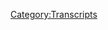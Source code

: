 {{DEFAULTSORT:
    #_TRANSCRIPT_0112:December 15, 2017
}}{{Transcript
    | title         = [[112: December 15, 2017]]
    | caption       = [https://knowledgefight.libsyn.com/knowledge-fight-december-15-2017 Listen to this episode on Libsyn]
    | episodeNumber = [[112: December 15, 2017|112]]
    | length        = 03:23:21
}}

{{MessageBox
    | header     = Warning: Bot Generated Content
    | text       = This transcript was automatically generated by transcription software and likely contains many mistakes and misattributions. Please check the audio for definitive quotes, attribution, and context.
    | image      = N3yvass4myg91.webp
    | imagewidth = 50px
    | id         = warning
}}

{{TranscriptBlock
    | name      = Unknown Speaker
    | timestamp = 00:00:00.000
    | text      = Andy in Kansas, you're on the air, thanks for holding.
}}

{{TranscriptBlock
    | name      = Unknown Speaker
    | timestamp = 00:00:05.000
    | text      = Hello Alex, I'm a first time caller, I'm a huge fan, I love your work.
}}

{{TranscriptBlock
    | name      = Unknown Speaker
    | timestamp = 00:00:10.000
    | text      = I love you.
}}

{{TranscriptBlock
    | name      = Unknown Speaker
    | timestamp = 00:00:11.000
    | text      = Hey everybody, welcome back to Knowledge Fight.
}}

{{TranscriptBlock
    | name      = Unknown Speaker
    | timestamp = 00:00:12.000
    | text      = I'm Dan.
}}

{{TranscriptBlock
    | name      = Unknown Speaker
    | timestamp = 00:00:13.000
    | text      = I'm Jordan.
}}

{{TranscriptBlock
    | name      = Unknown Speaker
    | timestamp = 00:00:14.000
    | text      = We're a couple dudes, like to sit around, drink novelty beverages, and talk a little
}}

{{TranscriptBlock
    | name      = Unknown Speaker
    | timestamp = 00:00:16.199
    | text      = bit about Alex Jones.
}}

{{TranscriptBlock
    | name      = Unknown Speaker
    | timestamp = 00:00:17.920
    | text      = That is indeed what we do, Dan.
}}

{{TranscriptBlock
    | name      = Unknown Speaker
    | timestamp = 00:00:20.079
    | text      = That is our modus operandi.
}}

{{TranscriptBlock
    | name      = Unknown Speaker
    | timestamp = 00:00:21.519
    | text      = Dan, if there was some sort of, like, okay, so if you were going to see the new Star Wars
}}

{{TranscriptBlock
    | name      = Unknown Speaker
    | timestamp = 00:00:27.239
    | text      = film.
}}

{{TranscriptBlock
    | name      = Unknown Speaker
    | timestamp = 00:00:28.239
    | text      = Oh boy.
}}

{{TranscriptBlock
    | name      = Unknown Speaker
    | timestamp = 00:00:29.239
    | text      = You just did.
}}

{{TranscriptBlock
    | name      = Unknown Speaker
    | timestamp = 00:00:30.239
    | text      = It is amazing.
}}

{{TranscriptBlock
    | name      = Unknown Speaker
    | timestamp = 00:00:31.239
    | text      = Right.
}}

{{TranscriptBlock
    | name      = Unknown Speaker
    | timestamp = 00:00:32.240
    | text      = It's so good.
}}

{{TranscriptBlock
    | name      = Unknown Speaker
    | timestamp = 00:00:33.240
    | text      = But, if there was, like, you know, you're not too interested in Star Wars.
}}

{{TranscriptBlock
    | name      = Unknown Speaker
    | timestamp = 00:00:35.960
    | text      = No, not really.
}}

{{TranscriptBlock
    | name      = Unknown Speaker
    | timestamp = 00:00:36.960
    | text      = That's not really your thing.
}}

{{TranscriptBlock
    | name      = Unknown Speaker
    | timestamp = 00:00:37.960
    | text      = It's for nerds.
}}

{{TranscriptBlock
    | name      = Unknown Speaker
    | timestamp = 00:00:38.960
    | text      = So what if I told you there was-
}}

{{TranscriptBlock
    | name      = Unknown Speaker
    | timestamp = 00:00:39.960
    | text      = I don't believe that at all.
}}

{{TranscriptBlock
    | name      = Unknown Speaker
    | timestamp = 00:00:44.479
    | text      = So what if I told you there was a hook, though, that-
}}

{{TranscriptBlock
    | name      = Unknown Speaker
    | timestamp = 00:00:47.200
    | text      = To Star Wars.
}}

{{TranscriptBlock
    | name      = Unknown Speaker
    | timestamp = 00:00:48.200
    | text      = Yeah, even if you weren't interested in Star Wars as a whole, this movie has a hook.
}}

{{TranscriptBlock
    | name      = Unknown Speaker
    | timestamp = 00:00:52.520
    | text      = Okay.
}}

{{TranscriptBlock
    | name      = Unknown Speaker
    | timestamp = 00:00:53.520
    | text      = Alright.
}}

{{TranscriptBlock
    | name      = Unknown Speaker
    | timestamp = 00:00:54.520
    | text      = With John Popper is in it?
}}

{{TranscriptBlock
    | name      = Unknown Speaker
    | timestamp = 00:00:55.520
    | text      = This movie has all blues traveler as the soundtrack.
}}

{{TranscriptBlock
    | name      = Unknown Speaker
    | timestamp = 00:00:58.159
    | text      = Oh my god.
}}

{{TranscriptBlock
    | name      = Unknown Speaker
    | timestamp = 00:00:59.159
    | text      = The entire album-
}}

{{TranscriptBlock
    | name      = Unknown Speaker
    | timestamp = 00:01:00.159
    | text      = I am in.
}}

{{TranscriptBlock
    | name      = Unknown Speaker
    | timestamp = 00:01:01.159
    | text      = Yeah, exactly.
}}

{{TranscriptBlock
    | name      = Unknown Speaker
    | timestamp = 00:01:02.159
    | text      = See?
}}

{{TranscriptBlock
    | name      = Unknown Speaker
    | timestamp = 00:01:03.159
    | text      = Now, just like that hook, so do we have a hook, and that is-
}}

{{TranscriptBlock
    | name      = Unknown Speaker
    | timestamp = 00:01:06.000
    | text      = I know a lot about Alex Jones.
}}

{{TranscriptBlock
    | name      = Unknown Speaker
    | timestamp = 00:01:07.159
    | text      = And I don't know a goddamn thing about Alex Jones.
}}

{{TranscriptBlock
    | name      = Unknown Speaker
    | timestamp = 00:01:08.840
    | text      = That is correct.
}}

{{TranscriptBlock
    | name      = Unknown Speaker
    | timestamp = 00:01:09.840
    | text      = So, guys, we're going to be jumping in.
}}

{{TranscriptBlock
    | name      = Unknown Speaker
    | timestamp = 00:01:12.280
    | text      = What we're going to be going over is last week Friday's episode of the Alex Jones program.
}}

{{TranscriptBlock
    | name      = Unknown Speaker
    | timestamp = 00:01:18.840
    | text      = That would be December 15th, 2017.
}}

{{TranscriptBlock
    | name      = Unknown Speaker
    | timestamp = 00:01:22.359
    | text      = Some nonsense goes down, and standard introduction.
}}

{{TranscriptBlock
    | name      = Unknown Speaker
    | timestamp = 00:01:26.920
    | text      = Shit's fucked up.
}}

{{TranscriptBlock
    | name      = Unknown Speaker
    | timestamp = 00:01:27.920
    | text      = Can we just pre-record that introduction?
}}

{{TranscriptBlock
    | name      = Unknown Speaker
    | timestamp = 00:01:30.879
    | text      = Might as well at this point.
}}

{{TranscriptBlock
    | name      = Unknown Speaker
    | timestamp = 00:01:32.079
    | text      = That'll save you some time editing.
}}

{{TranscriptBlock
    | name      = Unknown Speaker
    | timestamp = 00:01:33.079
    | text      = Yeah, yeah.
}}

{{TranscriptBlock
    | name      = Unknown Speaker
    | timestamp = 00:01:34.079
    | text      = Just drop it in there.
}}

{{TranscriptBlock
    | name      = Unknown Speaker
    | timestamp = 00:01:35.079
    | text      = Shit's fucked up.
}}

{{TranscriptBlock
    | name      = Unknown Speaker
    | timestamp = 00:01:37.680
    | text      = So before we get going, here is an out of context drop of Alex from that episode.
}}

{{TranscriptBlock
    | name      = Unknown Speaker
    | timestamp = 00:01:42.159
    | text      = Jesus loves Satan, kill your children.
}}

{{TranscriptBlock
    | name      = Unknown Speaker
    | timestamp = 00:01:44.680
    | text      = Great.
}}

{{TranscriptBlock
    | name      = Unknown Speaker
    | timestamp = 00:01:45.680
    | text      = Hey!
}}

{{TranscriptBlock
    | name      = Unknown Speaker
    | timestamp = 00:01:46.680
    | text      = So, there's a lot of stuff going on in Alex's world here at the middle of December.
}}

{{TranscriptBlock
    | name      = Unknown Speaker
    | timestamp = 00:01:52.780
    | text      = Coming on, I would say the two year anniversary of him losing his soul.
}}

{{TranscriptBlock
    | name      = Unknown Speaker
    | timestamp = 00:01:57.439
    | text      = Here we go.
}}

{{TranscriptBlock
    | name      = Unknown Speaker
    | timestamp = 00:01:58.439
    | text      = And joining up with Team Trump.
}}

{{TranscriptBlock
    | name      = Unknown Speaker
    | timestamp = 00:02:00.879
    | text      = Alex is in a very precarious position.
}}

{{TranscriptBlock
    | name      = Unknown Speaker
    | timestamp = 00:02:03.079
    | text      = That gives him a lot of credit for having a soul.
}}

{{TranscriptBlock
    | name      = Unknown Speaker
    | timestamp = 00:02:05.159
    | text      = I think he probably did at one point.
}}

{{TranscriptBlock
    | name      = Unknown Speaker
    | timestamp = 00:02:07.000
    | text      = All humans are, I don't know if souls exist.
}}

{{TranscriptBlock
    | name      = Unknown Speaker
    | timestamp = 00:02:09.000
    | text      = Let's move on from that.
}}

{{TranscriptBlock
    | name      = Unknown Speaker
    | timestamp = 00:02:10.000
    | text      = No, I think it's time to get into a metaphysical conversation.
}}

{{TranscriptBlock
    | name      = Unknown Speaker
    | timestamp = 00:02:14.000
    | text      = Well, theologians would say.
}}

{{TranscriptBlock
    | name      = Unknown Speaker
    | timestamp = 00:02:17.159
    | text      = So Alex, we just...
}}

{{TranscriptBlock
    | name      = Unknown Speaker
    | timestamp = 00:02:19.759
    | text      = I would go with William Somerset Maugham.
}}

{{TranscriptBlock
    | name      = Unknown Speaker
    | timestamp = 00:02:21.960
    | text      = Alright.
}}

{{TranscriptBlock
    | name      = Unknown Speaker
    | timestamp = 00:02:22.960
    | text      = So, you asked me before the show, is this going to be some Roy Moore shit?
}}

{{TranscriptBlock
    | name      = Unknown Speaker
    | timestamp = 00:02:27.360
    | text      = Right.
}}

{{TranscriptBlock
    | name      = Unknown Speaker
    | timestamp = 00:02:28.360
    | text      = And no, it's not.
}}

{{TranscriptBlock
    | name      = Unknown Speaker
    | timestamp = 00:02:29.360
    | text      = He's already moved on from that loss and...
}}

{{TranscriptBlock
    | name      = Unknown Speaker
    | timestamp = 00:02:32.199
    | text      = Meaning everybody but Roy Moore has moved on from the loss.
}}

{{TranscriptBlock
    | name      = Unknown Speaker
    | timestamp = 00:02:35.360
    | text      = Oh yeah, I think Bannon's even been like, fuck this.
}}

{{TranscriptBlock
    | name      = Unknown Speaker
    | timestamp = 00:02:37.479
    | text      = Dude, get the fuck out of here.
}}

{{TranscriptBlock
    | name      = Unknown Speaker
    | timestamp = 00:02:39.159
    | text      = Lost cause.
}}

{{TranscriptBlock
    | name      = Unknown Speaker
    | timestamp = 00:02:40.159
    | text      = I didn't do that.
}}

{{TranscriptBlock
    | name      = Unknown Speaker
    | timestamp = 00:02:41.159
    | text      = I didn't do that.
}}

{{TranscriptBlock
    | name      = Unknown Speaker
    | timestamp = 00:02:42.159
    | text      = Yeah.
}}

{{TranscriptBlock
    | name      = Unknown Speaker
    | timestamp = 00:02:43.159
    | text      = Hey, guess what?
}}

{{TranscriptBlock
    | name      = Unknown Speaker
    | timestamp = 00:02:44.159
    | text      = Now we all agree you're a pedophile.
}}

{{TranscriptBlock
    | name      = Unknown Speaker
    | timestamp = 00:02:45.159
    | text      = Surprise!
}}

{{TranscriptBlock
    | name      = Unknown Speaker
    | timestamp = 00:02:46.159
    | text      = You lost the election, now you go to jail.
}}

{{TranscriptBlock
    | name      = Unknown Speaker
    | timestamp = 00:02:47.159
    | text      = Bannon is trying to play the role of Shaggy.
}}

{{TranscriptBlock
    | name      = Unknown Speaker
    | timestamp = 00:02:51.000
    | text      = It wasn't me.
}}

{{TranscriptBlock
    | name      = Unknown Speaker
    | timestamp = 00:02:53.000
    | text      = Weren't you boosting for him like up to the day of the election?
}}

{{TranscriptBlock
    | name      = Unknown Speaker
    | timestamp = 00:02:55.560
    | text      = It wasn't me.
}}

{{TranscriptBlock
    | name      = Unknown Speaker
    | timestamp = 00:02:56.560
    | text      = I don't know.
}}

{{TranscriptBlock
    | name      = Unknown Speaker
    | timestamp = 00:02:57.560
    | text      = I don't know.
}}

{{TranscriptBlock
    | name      = Unknown Speaker
    | timestamp = 00:02:58.560
    | text      = I would never support a pedophile.
}}

{{TranscriptBlock
    | name      = Unknown Speaker
    | timestamp = 00:02:59.560
    | text      = That'd be crazy.
}}

{{TranscriptBlock
    | name      = Unknown Speaker
    | timestamp = 00:03:00.560
    | text      = You give another woman access to your villa.
}}

{{TranscriptBlock
    | name      = Unknown Speaker
    | timestamp = 00:03:04.479
    | text      = That's Shaggy's.
}}

{{TranscriptBlock
    | name      = Unknown Speaker
    | timestamp = 00:03:05.479
    | text      = It wasn't me.
}}

{{TranscriptBlock
    | name      = Unknown Speaker
    | timestamp = 00:03:06.479
    | text      = Used to go to my karaoke jams.
}}

{{TranscriptBlock
    | name      = Unknown Speaker
    | timestamp = 00:03:07.479
    | text      = I got it.
}}

{{TranscriptBlock
    | name      = Unknown Speaker
    | timestamp = 00:03:08.479
    | text      = I got it.
}}

{{TranscriptBlock
    | name      = Unknown Speaker
    | timestamp = 00:03:09.479
    | text      = Alright, anyway.
}}

{{TranscriptBlock
    | name      = Unknown Speaker
    | timestamp = 00:03:10.479
    | text      = I think everybody got the Shaggy reference.
}}

{{TranscriptBlock
    | name      = Unknown Speaker
    | timestamp = 00:03:11.479
    | text      = Alex, the day after...
}}

{{TranscriptBlock
    | name      = Unknown Speaker
    | timestamp = 00:03:12.479
    | text      = And then you double dipped on the Shaggy reference.
}}

{{TranscriptBlock
    | name      = Unknown Speaker
    | timestamp = 00:03:14.159
    | text      = That's trouble.
}}

{{TranscriptBlock
    | name      = Unknown Speaker
    | timestamp = 00:03:15.159
    | text      = Anyway.
}}

{{TranscriptBlock
    | name      = Unknown Speaker
    | timestamp = 00:03:16.159
    | text      = Trying to get that magic back.
}}

{{TranscriptBlock
    | name      = Unknown Speaker
    | timestamp = 00:03:17.159
    | text      = Be a true player.
}}

{{TranscriptBlock
    | name      = Unknown Speaker
    | timestamp = 00:03:18.159
    | text      = Got to know how to play.
}}

{{TranscriptBlock
    | name      = Unknown Speaker
    | timestamp = 00:03:21.159
    | text      = Anyway.
}}

{{TranscriptBlock
    | name      = Unknown Speaker
    | timestamp = 00:03:22.159
    | text      = In the day after the election, the Alabama senatorial election, Alex tried to paint a
}}

{{TranscriptBlock
    | name      = Unknown Speaker
    | timestamp = 00:03:29.520
    | text      = bunch of very soft narratives about voter suppression against white people.
}}

{{TranscriptBlock
    | name      = Unknown Speaker
    | timestamp = 00:03:33.759
    | text      = Of course.
}}

{{TranscriptBlock
    | name      = Unknown Speaker
    | timestamp = 00:03:34.759
    | text      = Which is great.
}}

{{TranscriptBlock
    | name      = Unknown Speaker
    | timestamp = 00:03:35.759
    | text      = Famous issue in this country today.
}}

{{TranscriptBlock
    | name      = Unknown Speaker
    | timestamp = 00:03:37.879
    | text      = And then he tried to start up a conspiracy theory about them not maintaining the voting
}}

{{TranscriptBlock
    | name      = Unknown Speaker
    | timestamp = 00:03:43.319
    | text      = records that there was a Supreme Court decision, an Alabama Supreme Court decision, that the
}}

{{TranscriptBlock
    | name      = Unknown Speaker
    | timestamp = 00:03:49.120
    | text      = Democrats and the globalists were trying to pull, wherein they wouldn't maintain the records
}}

{{TranscriptBlock
    | name      = Unknown Speaker
    | timestamp = 00:03:55.879
    | text      = of the voting stuff.
}}

{{TranscriptBlock
    | name      = Unknown Speaker
    | timestamp = 00:03:57.599
    | text      = But if you really...
}}

{{TranscriptBlock
    | name      = Unknown Speaker
    | timestamp = 00:03:58.599
    | text      = And they did it brilliantly by, first, putting all Republicans as Supreme Court justices
}}

{{TranscriptBlock
    | name      = Unknown Speaker
    | timestamp = 00:04:04.919
    | text      = in Alabama.
}}

{{TranscriptBlock
    | name      = Unknown Speaker
    | timestamp = 00:04:05.919
    | text      = Correct.
}}

{{TranscriptBlock
    | name      = Unknown Speaker
    | timestamp = 00:04:06.919
    | text      = That's the Democrats' first brilliant move there.
}}

{{TranscriptBlock
    | name      = Unknown Speaker
    | timestamp = 00:04:09.039
    | text      = Absolutely.
}}

{{TranscriptBlock
    | name      = Unknown Speaker
    | timestamp = 00:04:10.039
    | text      = Second, fostering a need, a need to suppress black votes.
}}

{{TranscriptBlock
    | name      = Unknown Speaker
    | timestamp = 00:04:15.840
    | text      = Yes.
}}

{{TranscriptBlock
    | name      = Unknown Speaker
    | timestamp = 00:04:16.839
    | text      = And how the Democrats came up with this brilliant plan to...
}}

{{TranscriptBlock
    | name      = Unknown Speaker
    | timestamp = 00:04:21.560
    | text      = And what was the result they were going for again?
}}

{{TranscriptBlock
    | name      = Unknown Speaker
    | timestamp = 00:04:23.480
    | text      = I don't know.
}}

{{TranscriptBlock
    | name      = Unknown Speaker
    | timestamp = 00:04:24.680
    | text      = It's so convoluted.
}}

{{TranscriptBlock
    | name      = Unknown Speaker
    | timestamp = 00:04:25.759
    | text      = It's nonsensical.
}}

{{TranscriptBlock
    | name      = Unknown Speaker
    | timestamp = 00:04:26.759
    | text      = And I think, pretty quick, Alex realized, ooh, this doesn't have legs, this is all Republicans
}}

{{TranscriptBlock
    | name      = Unknown Speaker
    | timestamp = 00:04:31.040
    | text      = who did this.
}}

{{TranscriptBlock
    | name      = Unknown Speaker
    | timestamp = 00:04:32.040
    | text      = Yeah.
}}

{{TranscriptBlock
    | name      = Unknown Speaker
    | timestamp = 00:04:33.040
    | text      = It was actually the Democrats who were saying, maintain the records.
}}

{{TranscriptBlock
    | name      = Unknown Speaker
    | timestamp = 00:04:34.439
    | text      = Right.
}}

{{TranscriptBlock
    | name      = Unknown Speaker
    | timestamp = 00:04:35.439
    | text      = Be that as it may, he's like, ah, fuck it.
}}

{{TranscriptBlock
    | name      = Unknown Speaker
    | timestamp = 00:04:36.959
    | text      = So he jumps ship on that narrative.
}}

{{TranscriptBlock
    | name      = Unknown Speaker
    | timestamp = 00:04:38.319
    | text      = And most of his time since then has been spent on trying to tar and feather Andrew McCabe
}}

{{TranscriptBlock
    | name      = Unknown Speaker
    | timestamp = 00:04:44.240
    | text      = and Rod Rosenstein because...
}}

{{TranscriptBlock
    | name      = Unknown Speaker
    | timestamp = 00:04:46.959
    | text      = Not a bad idea.
}}

{{TranscriptBlock
    | name      = Unknown Speaker
    | timestamp = 00:04:47.959
    | text      = Because I think he started to get the reality in mind that like, oh, we're doing a lot of
}}

{{TranscriptBlock
    | name      = Unknown Speaker
    | timestamp = 00:04:53.879
    | text      = work trying to get Trump to fire Mueller.
}}

{{TranscriptBlock
    | name      = Unknown Speaker
    | timestamp = 00:04:57.399
    | text      = But even if Trump fires Mueller...
}}

{{TranscriptBlock
    | name      = Unknown Speaker
    | timestamp = 00:04:59.319
    | text      = Which he can't do.
}}

{{TranscriptBlock
    | name      = Unknown Speaker
    | timestamp = 00:05:00.439
    | text      = He can.
}}

{{TranscriptBlock
    | name      = Unknown Speaker
    | timestamp = 00:05:01.439
    | text      = No.
}}

{{TranscriptBlock
    | name      = Unknown Speaker
    | timestamp = 00:05:02.439
    | text      = I believe he can.
}}

{{TranscriptBlock
    | name      = Unknown Speaker
    | timestamp = 00:05:03.439
    | text      = Not legally.
}}

{{TranscriptBlock
    | name      = Unknown Speaker
    | timestamp = 00:05:04.439
    | text      = I think he can.
}}

{{TranscriptBlock
    | name      = Unknown Speaker
    | timestamp = 00:05:05.439
    | text      = No, it's against the law.
}}

{{TranscriptBlock
    | name      = Unknown Speaker
    | timestamp = 00:05:06.439
    | text      = I think he can though.
}}

{{TranscriptBlock
    | name      = Unknown Speaker
    | timestamp = 00:05:07.439
    | text      = He cannot force the Department of Justice to fire a special counsel.
}}

{{TranscriptBlock
    | name      = Unknown Speaker
    | timestamp = 00:05:12.300
    | text      = That's the whole point of having a special counsel.
}}

{{TranscriptBlock
    | name      = Unknown Speaker
    | timestamp = 00:05:14.199
    | text      = I think he can and I think it would be a massive disaster, but I think he does have the authority
}}

{{TranscriptBlock
    | name      = Unknown Speaker
    | timestamp = 00:05:18.720
    | text      = to.
}}

{{TranscriptBlock
    | name      = Unknown Speaker
    | timestamp = 00:05:19.720
    | text      = It would just be like, oh no.
}}

{{TranscriptBlock
    | name      = Unknown Speaker
    | timestamp = 00:05:20.720
    | text      = Yeah.
}}

{{TranscriptBlock
    | name      = Unknown Speaker
    | timestamp = 00:05:21.720
    | text      = But even if he does, they can just get someone to replace him and keep the investigation
}}

{{TranscriptBlock
    | name      = Unknown Speaker
    | timestamp = 00:05:25.480
    | text      = going.
}}

{{TranscriptBlock
    | name      = Unknown Speaker
    | timestamp = 00:05:26.480
    | text      = It's a much better idea to attack the Department of Justice itself vis-a-vis Rod Rosenstein.
}}

{{TranscriptBlock
    | name      = Unknown Speaker
    | timestamp = 00:05:32.920
    | text      = Which he appointed.
}}

{{TranscriptBlock
    | name      = Unknown Speaker
    | timestamp = 00:05:34.480
    | text      = Right.
}}

{{TranscriptBlock
    | name      = Unknown Speaker
    | timestamp = 00:05:35.480
    | text      = So...
}}

{{TranscriptBlock
    | name      = Unknown Speaker
    | timestamp = 00:05:36.480
    | text      = These people are stupid.
}}

{{TranscriptBlock
    | name      = Unknown Speaker
    | timestamp = 00:05:37.480
    | text      = Alex is trying to pivot to that and a lot of the work he's doing is through the discussion
}}

{{TranscriptBlock
    | name      = Unknown Speaker
    | timestamp = 00:05:42.600
    | text      = of those texts that came out between the FBI agents that we're calling Trump an idiot.
}}

{{TranscriptBlock
    | name      = Unknown Speaker
    | timestamp = 00:05:47.920
    | text      = The biggest story in the history of the world, people were texting each other that Trump
}}

{{TranscriptBlock
    | name      = Unknown Speaker
    | timestamp = 00:05:53.000
    | text      = was an idiot.
}}

{{TranscriptBlock
    | name      = Unknown Speaker
    | timestamp = 00:05:54.000
    | text      = Right.
}}

{{TranscriptBlock
    | name      = Unknown Speaker
    | timestamp = 00:05:55.000
    | text      = And it turns out they also were talking shit on Hillary and Sanders too, along the way.
}}

{{TranscriptBlock
    | name      = Unknown Speaker
    | timestamp = 00:05:59.120
    | text      = Of course.
}}

{{TranscriptBlock
    | name      = Unknown Speaker
    | timestamp = 00:06:00.120
    | text      = But the more important thing is the reason that they were communicating, this guy struck
}}

{{TranscriptBlock
    | name      = Unknown Speaker
    | timestamp = 00:06:05.759
    | text      = and I can't remember the lady's name, who were communicating through these work phones.
}}

{{TranscriptBlock
    | name      = Unknown Speaker
    | timestamp = 00:06:10.040
    | text      = They were having sex.
}}

{{TranscriptBlock
    | name      = Unknown Speaker
    | timestamp = 00:06:11.040
    | text      = Yeah.
}}

{{TranscriptBlock
    | name      = Unknown Speaker
    | timestamp = 00:06:12.040
    | text      = They were banging.
}}

{{TranscriptBlock
    | name      = Unknown Speaker
    | timestamp = 00:06:13.040
    | text      = They were using those phones because if they used their other phones they might get caught
}}

{{TranscriptBlock
    | name      = Unknown Speaker
    | timestamp = 00:06:16.000
    | text      = by their spouses.
}}

{{TranscriptBlock
    | name      = Unknown Speaker
    | timestamp = 00:06:17.000
    | text      = Right.
}}

{{TranscriptBlock
    | name      = Unknown Speaker
    | timestamp = 00:06:18.000
    | text      = They were cheating.
}}

{{TranscriptBlock
    | name      = Unknown Speaker
    | timestamp = 00:06:19.000
    | text      = Right.
}}

{{TranscriptBlock
    | name      = Unknown Speaker
    | timestamp = 00:06:20.000
    | text      = So that's really more...
}}

{{TranscriptBlock
    | name      = Unknown Speaker
    | timestamp = 00:06:21.000
    | text      = I don't really think that there's much compelling shit going on here.
}}

{{TranscriptBlock
    | name      = Unknown Speaker
    | timestamp = 00:06:25.040
    | text      = I challenge every Republican politician to release their text messages around the Trump
}}

{{TranscriptBlock
    | name      = Unknown Speaker
    | timestamp = 00:06:32.319
    | text      = campaign.
}}

{{TranscriptBlock
    | name      = Unknown Speaker
    | timestamp = 00:06:33.319
    | text      = Oh boy.
}}

{{TranscriptBlock
    | name      = Unknown Speaker
    | timestamp = 00:06:34.319
    | text      = They will all have, if not the same text, very worse texts.
}}

{{TranscriptBlock
    | name      = Unknown Speaker
    | timestamp = 00:06:38.920
    | text      = What are we going to do?
}}

{{TranscriptBlock
    | name      = Unknown Speaker
    | timestamp = 00:06:39.920
    | text      = Yeah.
}}

{{TranscriptBlock
    | name      = Unknown Speaker
    | timestamp = 00:06:40.920
    | text      = We're fucked.
}}

{{TranscriptBlock
    | name      = Unknown Speaker
    | timestamp = 00:06:41.920
    | text      = Everybody.
}}

{{TranscriptBlock
    | name      = Unknown Speaker
    | timestamp = 00:06:42.920
    | text      = This guy is a fucking moron.
}}

{{TranscriptBlock
    | name      = Unknown Speaker
    | timestamp = 00:06:43.920
    | text      = So he spent a lot of time on that and we don't really need to go over that too much because
}}

{{TranscriptBlock
    | name      = Unknown Speaker
    | timestamp = 00:06:47.959
    | text      = I really just don't think that there's much there in terms of substance.
}}

{{TranscriptBlock
    | name      = Unknown Speaker
    | timestamp = 00:06:52.680
    | text      = But there is one funny moment that I don't have a clip of, but it bears mentioning.
}}

{{TranscriptBlock
    | name      = Unknown Speaker
    | timestamp = 00:06:58.220
    | text      = Alex is turning on Paul Ryan a good bit.
}}

{{TranscriptBlock
    | name      = Unknown Speaker
    | timestamp = 00:07:01.040
    | text      = Good.
}}

{{TranscriptBlock
    | name      = Unknown Speaker
    | timestamp = 00:07:02.040
    | text      = Well, he never really liked him that much, but at one point...
}}

{{TranscriptBlock
    | name      = Unknown Speaker
    | timestamp = 00:07:04.000
    | text      = He calls him the darling of the left.
}}

{{TranscriptBlock
    | name      = Unknown Speaker
    | timestamp = 00:07:06.639
    | text      = Ooh.
}}

{{TranscriptBlock
    | name      = Unknown Speaker
    | timestamp = 00:07:07.639
    | text      = Oh boy.
}}

{{TranscriptBlock
    | name      = Unknown Speaker
    | timestamp = 00:07:09.360
    | text      = Paul Ryan.
}}

{{TranscriptBlock
    | name      = Unknown Speaker
    | timestamp = 00:07:10.360
    | text      = The darling of the left.
}}

{{TranscriptBlock
    | name      = Unknown Speaker
    | timestamp = 00:07:11.360
    | text      = Paul Ryan is the darling of the left.
}}

{{TranscriptBlock
    | name      = Unknown Speaker
    | timestamp = 00:07:13.279
    | text      = Yeah.
}}

{{TranscriptBlock
    | name      = Unknown Speaker
    | timestamp = 00:07:14.279
    | text      = Alrighty.
}}

{{TranscriptBlock
    | name      = Unknown Speaker
    | timestamp = 00:07:15.279
    | text      = So I have two clips...
}}

{{TranscriptBlock
    | name      = Unknown Speaker
    | timestamp = 00:07:16.279
    | text      = I guess that means we're allowed to kill the ones we love.
}}

{{TranscriptBlock
    | name      = Unknown Speaker
    | timestamp = 00:07:17.959
    | text      = Is that how that works?
}}

{{TranscriptBlock
    | name      = Unknown Speaker
    | timestamp = 00:07:18.959
    | text      = So I have two clips here from the Thursday show, actually, because I actually cut these
}}

{{TranscriptBlock
    | name      = Unknown Speaker
    | timestamp = 00:07:23.939
    | text      = clips accidentally.
}}

{{TranscriptBlock
    | name      = Unknown Speaker
    | timestamp = 00:07:24.939
    | text      = Okay.
}}

{{TranscriptBlock
    | name      = Unknown Speaker
    | timestamp = 00:07:25.939
    | text      = But they're worth it.
}}

{{TranscriptBlock
    | name      = Unknown Speaker
    | timestamp = 00:07:27.600
    | text      = So I have two clips from Thursday and then we'll...
}}

{{TranscriptBlock
    | name      = Unknown Speaker
    | timestamp = 00:07:29.480
    | text      = How do you accidentally cut clips?
}}

{{TranscriptBlock
    | name      = Unknown Speaker
    | timestamp = 00:07:30.720
    | text      = It's a long story.
}}

{{TranscriptBlock
    | name      = Unknown Speaker
    | timestamp = 00:07:31.720
    | text      = Okay.
}}

{{TranscriptBlock
    | name      = Unknown Speaker
    | timestamp = 00:07:32.720
    | text      = We'll cut these and then we'll get into Friday proper.
}}

{{TranscriptBlock
    | name      = Unknown Speaker
    | timestamp = 00:07:35.040
    | text      = But they're relevant because that whole McCabe-Rosenstein narrative isn't really present as much on
}}

{{TranscriptBlock
    | name      = Unknown Speaker
    | timestamp = 00:07:42.160
    | text      = Friday.
}}

{{TranscriptBlock
    | name      = Unknown Speaker
    | timestamp = 00:07:43.160
    | text      = Right.
}}

{{TranscriptBlock
    | name      = Unknown Speaker
    | timestamp = 00:07:44.160
    | text      = But it's been a big part of his last week.
}}

{{TranscriptBlock
    | name      = Unknown Speaker
    | timestamp = 00:07:45.160
    | text      = Right.
}}

{{TranscriptBlock
    | name      = Unknown Speaker
    | timestamp = 00:07:46.160
    | text      = Real quick, before you get into the clip, do you think people have souls?
}}

{{TranscriptBlock
    | name      = Unknown Speaker
    | timestamp = 00:07:49.079
    | text      = Look, theologians would say...
}}

{{TranscriptBlock
    | name      = Unknown Speaker
    | timestamp = 00:07:52.360
    | text      = The arrogance, the recklessness, the fake confidence that criminals and scum and betas
}}

{{TranscriptBlock
    | name      = Unknown Speaker
    | timestamp = 00:07:59.959
    | text      = engage in when betas finally get in a man's world and get together as a group of betas
}}

{{TranscriptBlock
    | name      = Unknown Speaker
    | timestamp = 00:08:05.319
    | text      = and start engaging in criminal activity.
}}

{{TranscriptBlock
    | name      = Unknown Speaker
    | timestamp = 00:08:08.199
    | text      = They just do things alphas would never do.
}}

{{TranscriptBlock
    | name      = Unknown Speaker
    | timestamp = 00:08:10.800
    | text      = I just...
}}

{{TranscriptBlock
    | name      = Unknown Speaker
    | timestamp = 00:08:11.800
    | text      = I keep learning that it's betas who are the ones that get together and commit the really
}}

{{TranscriptBlock
    | name      = Unknown Speaker
    | timestamp = 00:08:15.959
    | text      = big crimes.
}}

{{TranscriptBlock
    | name      = Unknown Speaker
    | timestamp = 00:08:17.939
    | text      = And they're all a bunch of chicken-necked anti-American trash.
}}

{{TranscriptBlock
    | name      = Unknown Speaker
    | timestamp = 00:08:21.279
    | text      = I mean, you read their emails, their texts.
}}

{{TranscriptBlock
    | name      = Unknown Speaker
    | timestamp = 00:08:23.199
    | text      = I mean, these are people that have a big giant you-know-what for America and just hate fly-over
}}

{{TranscriptBlock
    | name      = Unknown Speaker
    | timestamp = 00:08:28.639
    | text      = country and hate bitter-clingers and hate Christians and just hate everything.
}}

{{TranscriptBlock
    | name      = Unknown Speaker
    | timestamp = 00:08:33.879
    | text      = I mean, this is a group of garbage.
}}

{{TranscriptBlock
    | name      = Unknown Speaker
    | timestamp = 00:08:37.320
    | text      = But you've got to be garbage.
}}

{{TranscriptBlock
    | name      = Unknown Speaker
    | timestamp = 00:08:38.840
    | text      = If people are in your business, which is our country, robbing it, they're going to hate
}}

{{TranscriptBlock
    | name      = Unknown Speaker
    | timestamp = 00:08:43.240
    | text      = the people they're robbing.
}}

{{TranscriptBlock
    | name      = Unknown Speaker
    | timestamp = 00:08:44.240
    | text      = It's what criminals do.
}}

{{TranscriptBlock
    | name      = Unknown Speaker
    | timestamp = 00:08:45.360
    | text      = They always demonize who they're robbing, and they always think they're invincible until
}}

{{TranscriptBlock
    | name      = Unknown Speaker
    | timestamp = 00:08:50.200
    | text      = they get caught robbing.
}}

{{TranscriptBlock
    | name      = Unknown Speaker
    | timestamp = 00:08:54.120
    | text      = So they're the good guys?
}}

{{TranscriptBlock
    | name      = Unknown Speaker
    | timestamp = 00:08:55.279
    | text      = And then they think threats and intimidation and garbage work on people who are alphas
}}

{{TranscriptBlock
    | name      = Unknown Speaker
    | timestamp = 00:09:01.240
    | text      = because they're betas and it would work on them.
}}

{{TranscriptBlock
    | name      = Unknown Speaker
    | timestamp = 00:09:03.279
    | text      = Well, it doesn't work on Trump.
}}

{{TranscriptBlock
    | name      = Unknown Speaker
    | timestamp = 00:09:04.960
    | text      = Are we talking about fish?
}}

{{TranscriptBlock
    | name      = Unknown Speaker
    | timestamp = 00:09:05.960
    | text      = It doesn't work on America, and it doesn't work on me.
}}

{{TranscriptBlock
    | name      = Unknown Speaker
    | timestamp = 00:09:08.840
    | text      = Make up whatever you want.
}}

{{TranscriptBlock
    | name      = Unknown Speaker
    | timestamp = 00:09:10.320
    | text      = Do whatever you want.
}}

{{TranscriptBlock
    | name      = Unknown Speaker
    | timestamp = 00:09:11.320
    | text      = Hit me with your best shot, baby.
}}

{{TranscriptBlock
    | name      = Unknown Speaker
    | timestamp = 00:09:13.879
    | text      = Fire away because you are all going to prison.
}}

{{TranscriptBlock
    | name      = Unknown Speaker
    | timestamp = 00:09:18.980
    | text      = I think he's projecting a little bit.
}}

{{TranscriptBlock
    | name      = Unknown Speaker
    | timestamp = 00:09:20.480
    | text      = I don't understand.
}}

{{TranscriptBlock
    | name      = Unknown Speaker
    | timestamp = 00:09:21.759
    | text      = Wait.
}}

{{TranscriptBlock
    | name      = Unknown Speaker
    | timestamp = 00:09:22.759
    | text      = So first thing he says...
}}

{{TranscriptBlock
    | name      = Unknown Speaker
    | timestamp = 00:09:23.960
    | text      = All that stuff about betas is about McCabe and Rosenstein and Mueller probably too.
}}

{{TranscriptBlock
    | name      = Unknown Speaker
    | timestamp = 00:09:30.320
    | text      = Whatever.
}}

{{TranscriptBlock
    | name      = Unknown Speaker
    | timestamp = 00:09:31.320
    | text      = Yeah.
}}

{{TranscriptBlock
    | name      = Unknown Speaker
    | timestamp = 00:09:32.320
    | text      = It's all these liberals who are...
}}

{{TranscriptBlock
    | name      = Unknown Speaker
    | timestamp = 00:09:33.320
    | text      = I prefer to think of that entire thing as completely divorced from any reality and it's
}}

{{TranscriptBlock
    | name      = Unknown Speaker
    | timestamp = 00:09:37.279
    | text      = just like his philosophy on...
}}

{{TranscriptBlock
    | name      = Unknown Speaker
    | timestamp = 00:09:39.240
    | text      = It kind of is.
}}

{{TranscriptBlock
    | name      = Unknown Speaker
    | timestamp = 00:09:40.240
    | text      = Exactly, right?
}}

{{TranscriptBlock
    | name      = Unknown Speaker
    | timestamp = 00:09:41.440
    | text      = He's espousing some sort of belief in like, you soft pussies, you're the real problem
}}

{{TranscriptBlock
    | name      = Unknown Speaker
    | timestamp = 00:09:46.960
    | text      = in the world, not us bully alphas.
}}

{{TranscriptBlock
    | name      = Unknown Speaker
    | timestamp = 00:09:48.759
    | text      = Right.
}}

{{TranscriptBlock
    | name      = Unknown Speaker
    | timestamp = 00:09:49.759
    | text      = And yet at the same time, so they would do things that alphas would never do, which first
}}

{{TranscriptBlock
    | name      = Unknown Speaker
    | timestamp = 00:09:53.399
    | text      = question, what are we talking about there?
}}

{{TranscriptBlock
    | name      = Unknown Speaker
    | timestamp = 00:09:56.519
    | text      = Well, we're talking about like the remnants and sort of, let's say, intellectual tradition
}}

{{TranscriptBlock
    | name      = Unknown Speaker
    | timestamp = 00:10:03.240
    | text      = of the men's rights activist communities.
}}

{{TranscriptBlock
    | name      = Unknown Speaker
    | timestamp = 00:10:05.320
    | text      = Great.
}}

{{TranscriptBlock
    | name      = Unknown Speaker
    | timestamp = 00:10:06.320
    | text      = That's basically what he's operating off of.
}}

{{TranscriptBlock
    | name      = Unknown Speaker
    | timestamp = 00:10:07.720
    | text      = Gotcha.
}}

{{TranscriptBlock
    | name      = Unknown Speaker
    | timestamp = 00:10:08.720
    | text      = I'm guaranteeing he's just sort of repeating half remembered things Cernovich told him.
}}

{{TranscriptBlock
    | name      = Unknown Speaker
    | timestamp = 00:10:13.799
    | text      = I'm guessing that's what he's expressing there.
}}

{{TranscriptBlock
    | name      = Unknown Speaker
    | timestamp = 00:10:16.000
    | text      = That sounds right.
}}

{{TranscriptBlock
    | name      = Unknown Speaker
    | timestamp = 00:10:17.000
    | text      = The betas are the ones you got to worry about.
}}

{{TranscriptBlock
    | name      = Unknown Speaker
    | timestamp = 00:10:18.960
    | text      = I mean, I guess if you've seen Revenge of the Nerds and you're a lady, that's probably
}}

{{TranscriptBlock
    | name      = Unknown Speaker
    | timestamp = 00:10:25.200
    | text      = true.
}}

{{TranscriptBlock
    | name      = Unknown Speaker
    | timestamp = 00:10:26.200
    | text      = Certainly.
}}

{{TranscriptBlock
    | name      = Unknown Speaker
    | timestamp = 00:10:27.200
    | text      = They didn't treat them well.
}}

{{TranscriptBlock
    | name      = Unknown Speaker
    | timestamp = 00:10:28.200
    | text      = Did not.
}}

{{TranscriptBlock
    | name      = Unknown Speaker
    | timestamp = 00:10:29.200
    | text      = And then he goes into how the betas are actually understandable in doing what they're doing
}}

{{TranscriptBlock
    | name      = Unknown Speaker
    | timestamp = 00:10:34.840
    | text      = because they're watching the country get taken apart.
}}

{{TranscriptBlock
    | name      = Unknown Speaker
    | timestamp = 00:10:38.240
    | text      = And so they're...
}}

{{TranscriptBlock
    | name      = Unknown Speaker
    | timestamp = 00:10:39.240
    | text      = He flipped the teams, I think.
}}

{{TranscriptBlock
    | name      = Unknown Speaker
    | timestamp = 00:10:40.240
    | text      = I think he flipped the teams.
}}

{{TranscriptBlock
    | name      = Unknown Speaker
    | timestamp = 00:10:41.960
    | text      = Probably.
}}

{{TranscriptBlock
    | name      = Unknown Speaker
    | timestamp = 00:10:42.960
    | text      = I think that's my issue here.
}}

{{TranscriptBlock
    | name      = Unknown Speaker
    | timestamp = 00:10:43.960
    | text      = I don't think we could ever accuse Alex of being intellectually consistent within a sentence.
}}

{{TranscriptBlock
    | name      = Unknown Speaker
    | timestamp = 00:10:48.320
    | text      = What he's saying, I believe, is that these betas, they hate the country because they're
}}

{{TranscriptBlock
    | name      = Unknown Speaker
    | timestamp = 00:10:55.879
    | text      = robbing it.
}}

{{TranscriptBlock
    | name      = Unknown Speaker
    | timestamp = 00:10:57.120
    | text      = Oh, because they...
}}

{{TranscriptBlock
    | name      = Unknown Speaker
    | timestamp = 00:10:59.120
    | text      = They're the ones robbing it.
}}

{{TranscriptBlock
    | name      = Unknown Speaker
    | timestamp = 00:11:00.120
    | text      = So I have an issue with his pronoun usage.
}}

{{TranscriptBlock
    | name      = Unknown Speaker
    | timestamp = 00:11:02.200
    | text      = That's what really is going on right here.
}}

{{TranscriptBlock
    | name      = Unknown Speaker
    | timestamp = 00:11:04.039
    | text      = Certainly.
}}

{{TranscriptBlock
    | name      = Unknown Speaker
    | timestamp = 00:11:05.039
    | text      = Yeah.
}}

{{TranscriptBlock
    | name      = Unknown Speaker
    | timestamp = 00:11:06.039
    | text      = Gotcha.
}}

{{TranscriptBlock
    | name      = Unknown Speaker
    | timestamp = 00:11:07.039
    | text      = So anyway, this next clip from Thursday, the 14th, is a little bit more troubling because
}}

{{TranscriptBlock
    | name      = Unknown Speaker
    | timestamp = 00:11:10.179
    | text      = he spends a good bit of the show really just playing clips of Putin.
}}

{{TranscriptBlock
    | name      = Unknown Speaker
    | timestamp = 00:11:16.000
    | text      = He spends...
}}

{{TranscriptBlock
    | name      = Unknown Speaker
    | timestamp = 00:11:18.440
    | text      = I mean, now?
}}

{{TranscriptBlock
    | name      = Unknown Speaker
    | timestamp = 00:11:19.440
    | text      = Yeah.
}}

{{TranscriptBlock
    | name      = Unknown Speaker
    | timestamp = 00:11:20.440
    | text      = Is now the time?
}}

{{TranscriptBlock
    | name      = Unknown Speaker
    | timestamp = 00:11:21.440
    | text      = Here's a clip of this and some dog shit analysis he's going to throw in.
}}

{{TranscriptBlock
    | name      = Unknown Speaker
    | timestamp = 00:11:29.240
    | text      = They limit the powers of the president has been elected.
}}

{{TranscriptBlock
    | name      = Unknown Speaker
    | timestamp = 00:11:33.620
    | text      = It means that they don't have respect for those people that those Americans who elected
}}

{{TranscriptBlock
    | name      = Unknown Speaker
    | timestamp = 00:11:40.059
    | text      = Donald Trump.
}}

{{TranscriptBlock
    | name      = Unknown Speaker
    | timestamp = 00:11:43.600
    | text      = And that's it.
}}

{{TranscriptBlock
    | name      = Unknown Speaker
    | timestamp = 00:11:44.600
    | text      = Putin, your media, your political elite do not respect the American people.
}}

{{TranscriptBlock
    | name      = Unknown Speaker
    | timestamp = 00:11:50.200
    | text      = They do not respect you.
}}

{{TranscriptBlock
    | name      = Unknown Speaker
    | timestamp = 00:11:51.720
    | text      = And they're trying to overthrow your will and what you did constitutionally.
}}

{{TranscriptBlock
    | name      = Unknown Speaker
    | timestamp = 00:11:57.360
    | text      = And we've caught the FBI and the Justice Department working with leftist groups in Russia to try
}}

{{TranscriptBlock
    | name      = Unknown Speaker
    | timestamp = 00:12:03.679
    | text      = to dummy up fake witnesses.
}}

{{TranscriptBlock
    | name      = Unknown Speaker
    | timestamp = 00:12:06.320
    | text      = And it's all fallen through.
}}

{{TranscriptBlock
    | name      = Unknown Speaker
    | timestamp = 00:12:07.519
    | text      = It's not real to frame our elected president.
}}

{{TranscriptBlock
    | name      = Unknown Speaker
    | timestamp = 00:12:11.779
    | text      = So he's getting at that the Christopher Steele stuff.
}}

{{TranscriptBlock
    | name      = Unknown Speaker
    | timestamp = 00:12:14.799
    | text      = Yeah.
}}

{{TranscriptBlock
    | name      = Unknown Speaker
    | timestamp = 00:12:15.799
    | text      = Yeah.
}}

{{TranscriptBlock
    | name      = Unknown Speaker
    | timestamp = 00:12:16.799
    | text      = Yeah.
}}

{{TranscriptBlock
    | name      = Unknown Speaker
    | timestamp = 00:12:17.799
    | text      = OK.
}}

{{TranscriptBlock
    | name      = Unknown Speaker
    | timestamp = 00:12:18.799
    | text      = What?
}}

{{TranscriptBlock
    | name      = Unknown Speaker
    | timestamp = 00:12:19.799
    | text      = Putin is right.
}}

{{TranscriptBlock
    | name      = Unknown Speaker
    | timestamp = 00:12:20.799
    | text      = According to Alex.
}}

{{TranscriptBlock
    | name      = Unknown Speaker
    | timestamp = 00:12:21.799
    | text      = I already assumed that.
}}

{{TranscriptBlock
    | name      = Unknown Speaker
    | timestamp = 00:12:23.399
    | text      = That the media is trying to disrespect the public, which is great.
}}

{{TranscriptBlock
    | name      = Unknown Speaker
    | timestamp = 00:12:27.960
    | text      = I feel like they're not.
}}

{{TranscriptBlock
    | name      = Unknown Speaker
    | timestamp = 00:12:29.279
    | text      = I feel like we're all trying to disrespect the public.
}}

{{TranscriptBlock
    | name      = Unknown Speaker
    | timestamp = 00:12:32.480
    | text      = That is fucking stupid.
}}

{{TranscriptBlock
    | name      = Unknown Speaker
    | timestamp = 00:12:34.399
    | text      = There is that.
}}

{{TranscriptBlock
    | name      = Unknown Speaker
    | timestamp = 00:12:35.399
    | text      = But it feeds into Alex's narratives about fake news and what have you.
}}

{{TranscriptBlock
    | name      = Unknown Speaker
    | timestamp = 00:12:39.840
    | text      = It turns out that to a certain extent, those are Russia's objectives to begin with.
}}

{{TranscriptBlock
    | name      = Unknown Speaker
    | timestamp = 00:12:44.360
    | text      = So Alex is really just now mirroring back what he has already mirrored from Russia sources.
}}

{{TranscriptBlock
    | name      = Unknown Speaker
    | timestamp = 00:12:51.840
    | text      = So it is this, you know, those drawings, those optical illusions where there's mirrors bouncing
}}

{{TranscriptBlock
    | name      = Unknown Speaker
    | timestamp = 00:12:57.919
    | text      = back and forth.
}}

{{TranscriptBlock
    | name      = Unknown Speaker
    | timestamp = 00:12:58.919
    | text      = It's a little bit of that.
}}

{{TranscriptBlock
    | name      = Unknown Speaker
    | timestamp = 00:12:59.919
    | text      = There's this weird visual.
}}

{{TranscriptBlock
    | name      = Unknown Speaker
    | timestamp = 00:13:00.919
    | text      = The infinite eye.
}}

{{TranscriptBlock
    | name      = Unknown Speaker
    | timestamp = 00:13:01.919
    | text      = Yeah.
}}

{{TranscriptBlock
    | name      = Unknown Speaker
    | timestamp = 00:13:02.919
    | text      = There's this echo chamber back and forth of like Alex responding to Putin saying things
}}

{{TranscriptBlock
    | name      = Unknown Speaker
    | timestamp = 00:13:06.620
    | text      = he remembers and recognizes from his own narratives that themselves were mirroring Russian narratives
}}

{{TranscriptBlock
    | name      = Unknown Speaker
    | timestamp = 00:13:12.580
    | text      = to begin with.
}}

{{TranscriptBlock
    | name      = Unknown Speaker
    | timestamp = 00:13:13.580
    | text      = Right.
}}

{{TranscriptBlock
    | name      = Unknown Speaker
    | timestamp = 00:13:14.580
    | text      = It's very strange to figure out.
}}

{{TranscriptBlock
    | name      = Unknown Speaker
    | timestamp = 00:13:15.580
    | text      = It's beautiful.
}}

{{TranscriptBlock
    | name      = Unknown Speaker
    | timestamp = 00:13:16.580
    | text      = I love, there's something that, regardless of how you feel, having the balls, if you
}}

{{TranscriptBlock
    | name      = Unknown Speaker
    | timestamp = 00:13:24.360
    | text      = are a Russian person, to go on TV and say, they don't respect the will of the American
}}

{{TranscriptBlock
    | name      = Unknown Speaker
    | timestamp = 00:13:31.759
    | text      = people.
}}

{{TranscriptBlock
    | name      = Unknown Speaker
    | timestamp = 00:13:33.299
    | text      = That's fantastic.
}}

{{TranscriptBlock
    | name      = Unknown Speaker
    | timestamp = 00:13:34.299
    | text      = It's wild.
}}

{{TranscriptBlock
    | name      = Unknown Speaker
    | timestamp = 00:13:35.299
    | text      = I love that more than the balls on that.
}}

{{TranscriptBlock
    | name      = Unknown Speaker
    | timestamp = 00:13:38.519
    | text      = And we definitely influence your reelection with lies and bullshit and you don't even
}}

{{TranscriptBlock
    | name      = Unknown Speaker
    | timestamp = 00:13:43.960
    | text      = respect your people.
}}

{{TranscriptBlock
    | name      = Unknown Speaker
    | timestamp = 00:13:44.960
    | text      = And it's like, but, but we tried, but you guys, we tried to drum up a extremist opinion
}}

{{TranscriptBlock
    | name      = Unknown Speaker
    | timestamp = 00:13:50.799
    | text      = and a racial tension and all of that in order to facilitate a false rate.
}}

{{TranscriptBlock
    | name      = Unknown Speaker
    | timestamp = 00:13:55.360
    | text      = Well, it's truly racist, but false populist uprising behind a very easily black, malable
}}

{{TranscriptBlock
    | name      = Unknown Speaker
    | timestamp = 00:14:02.720
    | text      = and deeply in debt guy who's surrounded by mobsters.
}}

{{TranscriptBlock
    | name      = Unknown Speaker
    | timestamp = 00:14:06.600
    | text      = Why don't you respect the will of your people?
}}

{{TranscriptBlock
    | name      = Unknown Speaker
    | timestamp = 00:14:08.159
    | text      = And you guys don't even respect them.
}}

{{TranscriptBlock
    | name      = Unknown Speaker
    | timestamp = 00:14:09.600
    | text      = Yeah.
}}

{{TranscriptBlock
    | name      = Unknown Speaker
    | timestamp = 00:14:10.600
    | text      = What the fuck?
}}

{{TranscriptBlock
    | name      = Unknown Speaker
    | timestamp = 00:14:11.600
    | text      = We worked so hard to gain your respect.
}}

{{TranscriptBlock
    | name      = Unknown Speaker
    | timestamp = 00:14:12.600
    | text      = There is a little bit.
}}

{{TranscriptBlock
    | name      = Unknown Speaker
    | timestamp = 00:14:13.600
    | text      = I mean, they did.
}}

{{TranscriptBlock
    | name      = Unknown Speaker
    | timestamp = 00:14:14.600
    | text      = I mean, what?
}}

{{TranscriptBlock
    | name      = Unknown Speaker
    | timestamp = 00:14:15.600
    | text      = Hold on.
}}

{{TranscriptBlock
    | name      = Unknown Speaker
    | timestamp = 00:14:16.600
    | text      = Pronoun reference.
}}

{{TranscriptBlock
    | name      = Unknown Speaker
    | timestamp = 00:14:17.600
    | text      = Wait, wait, no, no, no, hold on.
}}

{{TranscriptBlock
    | name      = Unknown Speaker
    | timestamp = 00:14:20.159
    | text      = So that, that's, that's most of what I found interesting on Thursday and accidentally cut
}}

{{TranscriptBlock
    | name      = Unknown Speaker
    | timestamp = 00:14:25.120
    | text      = clips of.
}}

{{TranscriptBlock
    | name      = Unknown Speaker
    | timestamp = 00:14:26.120
    | text      = There's another part where he's talking with Roger Stone and he sort of speculates, Roger,
}}

{{TranscriptBlock
    | name      = Unknown Speaker
    | timestamp = 00:14:30.820
    | text      = you're going to jail.
}}

{{TranscriptBlock
    | name      = Unknown Speaker
    | timestamp = 00:14:31.820
    | text      = Yeah.
}}

{{TranscriptBlock
    | name      = Unknown Speaker
    | timestamp = 00:14:32.820
    | text      = I am pretty much going to jail.
}}

{{TranscriptBlock
    | name      = Unknown Speaker
    | timestamp = 00:14:33.820
    | text      = Roger does bring up that amicus brief, uh, that, uh, if you guys don't know the like
}}

{{TranscriptBlock
    | name      = Unknown Speaker
    | timestamp = 00:14:38.879
    | text      = John Brennan and clapper and 14 other people signed an amicus brief, everybody who knows
}}

{{TranscriptBlock
    | name      = Unknown Speaker
    | timestamp = 00:14:44.940
    | text      = classified information is like, we're not going to tell you why, but these fucking guys
}}

{{TranscriptBlock
    | name      = Unknown Speaker
    | timestamp = 00:14:49.000
    | text      = did it.
}}

{{TranscriptBlock
    | name      = Unknown Speaker
    | timestamp = 00:14:50.000
    | text      = We, we know things.
}}

{{TranscriptBlock
    | name      = Unknown Speaker
    | timestamp = 00:14:52.000
    | text      = We can't tell you why, but Roger Stone's fucking ass.
}}

{{TranscriptBlock
    | name      = Unknown Speaker
    | timestamp = 00:14:54.919
    | text      = I know.
}}

{{TranscriptBlock
    | name      = Unknown Speaker
    | timestamp = 00:14:55.919
    | text      = Like if you're, if you're filing the brief in the first place with your classified information,
}}

{{TranscriptBlock
    | name      = Unknown Speaker
    | timestamp = 00:15:01.360
    | text      = it's very clear.
}}

{{TranscriptBlock
    | name      = Unknown Speaker
    | timestamp = 00:15:02.360
    | text      = You're like, Oh yeah, these guys did some shit.
}}

{{TranscriptBlock
    | name      = Unknown Speaker
    | timestamp = 00:15:04.559
    | text      = I understand why they do it though.
}}

{{TranscriptBlock
    | name      = Unknown Speaker
    | timestamp = 00:15:06.299
    | text      = That makes sense to me.
}}

{{TranscriptBlock
    | name      = Unknown Speaker
    | timestamp = 00:15:07.299
    | text      = You have to protect a process, processes and what have you.
}}

{{TranscriptBlock
    | name      = Unknown Speaker
    | timestamp = 00:15:11.200
    | text      = I don't know.
}}

{{TranscriptBlock
    | name      = Unknown Speaker
    | timestamp = 00:15:12.200
    | text      = I, aren't we past that?
}}

{{TranscriptBlock
    | name      = Unknown Speaker
    | timestamp = 00:15:13.200
    | text      = Like, isn't it about time for us to, we're not, isn't it about time for us to like stop
}}

{{TranscriptBlock
    | name      = Unknown Speaker
    | timestamp = 00:15:17.799
    | text      = worrying about a lot of those laws that made sense before we had a lunatic in charge?
}}

{{TranscriptBlock
    | name      = Unknown Speaker
    | timestamp = 00:15:22.080
    | text      = Maybe, you know, like it shouldn't the FBI or no, like former FBI, it's a bigger question.
}}

{{TranscriptBlock
    | name      = Unknown Speaker
    | timestamp = 00:15:27.080
    | text      = I think just, just be like, Hey, um, normally we would never do this.
}}

{{TranscriptBlock
    | name      = Unknown Speaker
    | timestamp = 00:15:32.440
    | text      = It's a bad idea to release classified information.
}}

{{TranscriptBlock
    | name      = Unknown Speaker
    | timestamp = 00:15:34.360
    | text      = Well, you don't know what the response really will be.
}}

{{TranscriptBlock
    | name      = Unknown Speaker
    | timestamp = 00:15:37.840
    | text      = Also Trump is a criminal, but he communicated with the Russian government to steal our election.
}}

{{TranscriptBlock
    | name      = Unknown Speaker
    | timestamp = 00:15:43.600
    | text      = Roger Stone is involved.
}}

{{TranscriptBlock
    | name      = Unknown Speaker
    | timestamp = 00:15:45.399
    | text      = And that means he is a local cutout as a person who, uh, who is clearly compromised by process.
}}

{{TranscriptBlock
    | name      = Unknown Speaker
    | timestamp = 00:15:51.639
    | text      = So is Alex.
}}

{{TranscriptBlock
    | name      = Unknown Speaker
    | timestamp = 00:15:52.639
    | text      = I mean, Alex even said within the last week, if I was a Russian agent, I didn't know it
}}

{{TranscriptBlock
    | name      = Unknown Speaker
    | timestamp = 00:15:56.679
    | text      = right.
}}

{{TranscriptBlock
    | name      = Unknown Speaker
    | timestamp = 00:15:57.679
    | text      = He's, he's opened up the door to accepting like, fuck, I might've unwillingly done some
}}

{{TranscriptBlock
    | name      = Unknown Speaker
    | timestamp = 00:16:02.039
    | text      = shit, but I still think that even sign unwittingly as opposed to unwillingly willingly, he would've
}}

{{TranscriptBlock
    | name      = Unknown Speaker
    | timestamp = 00:16:08.639
    | text      = been, if they had asked him, he would've been like, I mean, guys, wait, wait, you mean Russia
}}

{{TranscriptBlock
    | name      = Unknown Speaker
    | timestamp = 00:16:14.360
    | text      = is more America than America.
}}

{{TranscriptBlock
    | name      = Unknown Speaker
    | timestamp = 00:16:15.720
    | text      = I mean, I'm in, I've been saying that for years.
}}

{{TranscriptBlock
    | name      = Unknown Speaker
    | timestamp = 00:16:18.159
    | text      = Yeah.
}}

{{TranscriptBlock
    | name      = Unknown Speaker
    | timestamp = 00:16:19.159
    | text      = I think though that what you need to take away from all that is that even just signing
}}

{{TranscriptBlock
    | name      = Unknown Speaker
    | timestamp = 00:16:23.200
    | text      = that amicus brief is like, that is crazy that like when you say we don't usually do this,
}}

{{TranscriptBlock
    | name      = Unknown Speaker
    | timestamp = 00:16:30.879
    | text      = but here's the, here's the truth.
}}

{{TranscriptBlock
    | name      = Unknown Speaker
    | timestamp = 00:16:32.879
    | text      = They don't usually do that.
}}

{{TranscriptBlock
    | name      = Unknown Speaker
    | timestamp = 00:16:34.000
    | text      = No, of course.
}}

{{TranscriptBlock
    | name      = Unknown Speaker
    | timestamp = 00:16:35.000
    | text      = So the fact that they, they all signed that, uh, is crazy.
}}

{{TranscriptBlock
    | name      = Unknown Speaker
    | timestamp = 00:16:38.440
    | text      = See, that's my problem.
}}

{{TranscriptBlock
    | name      = Unknown Speaker
    | timestamp = 00:16:39.440
    | text      = That is unprecedented.
}}

{{TranscriptBlock
    | name      = Unknown Speaker
    | timestamp = 00:16:40.440
    | text      = In for a penny, in for a pound, man.
}}

{{TranscriptBlock
    | name      = Unknown Speaker
    | timestamp = 00:16:42.480
    | text      = If you're going to file some half ass thing where you're like, those guys did that shit,
}}

{{TranscriptBlock
    | name      = Unknown Speaker
    | timestamp = 00:16:45.799
    | text      = you might as well come out and say, those guys did that.
}}

{{TranscriptBlock
    | name      = Unknown Speaker
    | timestamp = 00:16:47.919
    | text      = These are people who have lifelong careers in national security and in information stuff,
}}

{{TranscriptBlock
    | name      = Unknown Speaker
    | timestamp = 00:16:54.039
    | text      = you know, like clandestine shit.
}}

{{TranscriptBlock
    | name      = Unknown Speaker
    | timestamp = 00:16:56.159
    | text      = They can't go against their operating, uh, sort of conditioning there for their entire
}}

{{TranscriptBlock
    | name      = Unknown Speaker
    | timestamp = 00:17:02.559
    | text      = life.
}}

{{TranscriptBlock
    | name      = Unknown Speaker
    | timestamp = 00:17:03.559
    | text      = See, that's the problem with alphas.
}}

{{TranscriptBlock
    | name      = Unknown Speaker
    | timestamp = 00:17:04.559
    | text      = We gotta get some betas in there because betas will do shit that the alphas would never do.
}}

{{TranscriptBlock
    | name      = Unknown Speaker
    | timestamp = 00:17:08.480
    | text      = You're probably right.
}}

{{TranscriptBlock
    | name      = Unknown Speaker
    | timestamp = 00:17:09.480
    | text      = Yeah.
}}

{{TranscriptBlock
    | name      = Unknown Speaker
    | timestamp = 00:17:10.480
    | text      = So, uh, let's get to Friday.
}}

{{TranscriptBlock
    | name      = Unknown Speaker
    | timestamp = 00:17:11.480
    | text      = Friday is, is a wild ride.
}}

{{TranscriptBlock
    | name      = Unknown Speaker
    | timestamp = 00:17:13.480
    | text      = We're going to have a good time until we don't.
}}

{{TranscriptBlock
    | name      = Unknown Speaker
    | timestamp = 00:17:16.160
    | text      = Great, you're, you're selling this real strong.
}}

{{TranscriptBlock
    | name      = Unknown Speaker
    | timestamp = 00:17:19.799
    | text      = Um, it, there's a lot of nonsense.
}}

{{TranscriptBlock
    | name      = Unknown Speaker
    | timestamp = 00:17:23.960
    | text      = Okay.
}}

{{TranscriptBlock
    | name      = Unknown Speaker
    | timestamp = 00:17:24.960
    | text      = My standard, uh, standard.
}}

{{TranscriptBlock
    | name      = Unknown Speaker
    | timestamp = 00:17:27.079
    | text      = Very good start.
}}

{{TranscriptBlock
    | name      = Unknown Speaker
    | timestamp = 00:17:28.079
    | text      = Alex starts and spends a lot of the show talking about how these, uh, these women who are accusing
}}

{{TranscriptBlock
    | name      = Unknown Speaker
    | timestamp = 00:17:32.799
    | text      = Trump of, uh, of stuff are liars.
}}

{{TranscriptBlock
    | name      = Unknown Speaker
    | timestamp = 00:17:36.000
    | text      = These women with their thoughts.
}}

{{TranscriptBlock
    | name      = Unknown Speaker
    | timestamp = 00:17:37.920
    | text      = They're liars.
}}

{{TranscriptBlock
    | name      = Unknown Speaker
    | timestamp = 00:17:38.920
    | text      = And beyond that, he spends a great deal of time critiquing their appearance.
}}

{{TranscriptBlock
    | name      = Unknown Speaker
    | timestamp = 00:17:42.960
    | text      = So we're talking about the women who have accused Trump of sexual assault.
}}

{{TranscriptBlock
    | name      = Unknown Speaker
    | timestamp = 00:17:46.400
    | text      = Yes.
}}

{{TranscriptBlock
    | name      = Unknown Speaker
    | timestamp = 00:17:47.400
    | text      = And Alex will just say that he asked for their phone number.
}}

{{TranscriptBlock
    | name      = Unknown Speaker
    | timestamp = 00:17:50.119
    | text      = That's what he thinks the whole thing is about.
}}

{{TranscriptBlock
    | name      = Unknown Speaker
    | timestamp = 00:17:52.519
    | text      = So wait.
}}

{{TranscriptBlock
    | name      = Unknown Speaker
    | timestamp = 00:17:53.519
    | text      = Not what he thinks.
}}

{{TranscriptBlock
    | name      = Unknown Speaker
    | timestamp = 00:17:54.519
    | text      = That's what he's telling his audience.
}}

{{TranscriptBlock
    | name      = Unknown Speaker
    | timestamp = 00:17:55.519
    | text      = He's telling his audience that Trump was like, Hey, I want to take you out on a date like
}}

{{TranscriptBlock
    | name      = Unknown Speaker
    | timestamp = 00:18:00.559
    | text      = we're in the 1950s.
}}

{{TranscriptBlock
    | name      = Unknown Speaker
    | timestamp = 00:18:01.559
    | text      = Right.
}}

{{TranscriptBlock
    | name      = Unknown Speaker
    | timestamp = 00:18:02.559
    | text      = I would like your number and I would like your father to accompany us.
}}

{{TranscriptBlock
    | name      = Unknown Speaker
    | timestamp = 00:18:05.160
    | text      = So we both know that no kind of hanky panky will go down.
}}

{{TranscriptBlock
    | name      = Unknown Speaker
    | timestamp = 00:18:08.559
    | text      = Right.
}}

{{TranscriptBlock
    | name      = Unknown Speaker
    | timestamp = 00:18:09.559
    | text      = And these women so impolitely said, no, thank you.
}}

{{TranscriptBlock
    | name      = Unknown Speaker
    | timestamp = 00:18:13.960
    | text      = Yes.
}}

{{TranscriptBlock
    | name      = Unknown Speaker
    | timestamp = 00:18:14.960
    | text      = And then beyond that, his further narrative is that everyone's getting paid to lie about
}}

{{TranscriptBlock
    | name      = Unknown Speaker
    | timestamp = 00:18:18.200
    | text      = Trump, but we'll get to that in a second.
}}

{{TranscriptBlock
    | name      = Unknown Speaker
    | timestamp = 00:18:20.160
    | text      = Let's start with this first clip where we really get to see where Alex's feelings lie
}}

{{TranscriptBlock
    | name      = Unknown Speaker
    | timestamp = 00:18:24.160
    | text      = about these women.
}}

{{TranscriptBlock
    | name      = Unknown Speaker
    | timestamp = 00:18:26.160
    | text      = He once said, we need to both probably work out a little more.
}}

{{TranscriptBlock
    | name      = Unknown Speaker
    | timestamp = 00:18:28.759
    | text      = We're both gaining weight.
}}

{{TranscriptBlock
    | name      = Unknown Speaker
    | timestamp = 00:18:30.200
    | text      = Wow.
}}

{{TranscriptBlock
    | name      = Unknown Speaker
    | timestamp = 00:18:31.200
    | text      = Okay.
}}

{{TranscriptBlock
    | name      = Unknown Speaker
    | timestamp = 00:18:32.200
    | text      = What a criminal.
}}

{{TranscriptBlock
    | name      = Unknown Speaker
    | timestamp = 00:18:33.200
    | text      = Like it's like one of these women up there that, you know, that says, Oh, once at a reception,
}}

{{TranscriptBlock
    | name      = Unknown Speaker
    | timestamp = 00:18:37.200
    | text      = he said, can I have your number?
}}

{{TranscriptBlock
    | name      = Unknown Speaker
    | timestamp = 00:18:38.799
    | text      = And I'm not being mean, but I mean, she's not Donald Trump's type.
}}

{{TranscriptBlock
    | name      = Unknown Speaker
    | timestamp = 00:18:42.640
    | text      = I don't want to call her ugly, but she does, looks like a space alien.
}}

{{TranscriptBlock
    | name      = Unknown Speaker
    | timestamp = 00:18:46.279
    | text      = That's what you would call an ugly person.
}}

{{TranscriptBlock
    | name      = Unknown Speaker
    | timestamp = 00:18:48.079
    | text      = I think it's in the realm of what you would call a, it's certainly now like she's so hot.
}}

{{TranscriptBlock
    | name      = Unknown Speaker
    | timestamp = 00:18:52.759
    | text      = She looks like, actually, you know what I might say that about, I would say, I've said
}}

{{TranscriptBlock
    | name      = Unknown Speaker
    | timestamp = 00:18:55.740
    | text      = it about John Ham.
}}

{{TranscriptBlock
    | name      = Unknown Speaker
    | timestamp = 00:18:56.740
    | text      = He's an alien from space T came down to teach us what real handsomeness is.
}}

{{TranscriptBlock
    | name      = Unknown Speaker
    | timestamp = 00:19:00.759
    | text      = Absolutely.
}}

{{TranscriptBlock
    | name      = Unknown Speaker
    | timestamp = 00:19:01.759
    | text      = I feel like, uh, I feel like some people have made those as positive, uh, uh, claims, but
}}

{{TranscriptBlock
    | name      = Unknown Speaker
    | timestamp = 00:19:06.319
    | text      = that's certainly not what Alex is doing.
}}

{{TranscriptBlock
    | name      = Unknown Speaker
    | timestamp = 00:19:08.559
    | text      = Um, yeah.
}}

{{TranscriptBlock
    | name      = Unknown Speaker
    | timestamp = 00:19:10.279
    | text      = And that just like, that just continues.
}}

{{TranscriptBlock
    | name      = Unknown Speaker
    | timestamp = 00:19:12.960
    | text      = Like he says that over and over again, just like these women are too ugly for Trump.
}}

{{TranscriptBlock
    | name      = Unknown Speaker
    | timestamp = 00:19:17.319
    | text      = Trump doesn't put his dick and stuff like that, that sort of thing.
}}

{{TranscriptBlock
    | name      = Unknown Speaker
    | timestamp = 00:19:20.079
    | text      = It's crazy.
}}

{{TranscriptBlock
    | name      = Unknown Speaker
    | timestamp = 00:19:21.079
    | text      = Like, even if you are a propagandist with nothing, why would you go that route?
}}

{{TranscriptBlock
    | name      = Unknown Speaker
    | timestamp = 00:19:28.000
    | text      = It's so, it looks so bad.
}}

{{TranscriptBlock
    | name      = Unknown Speaker
    | timestamp = 00:19:29.920
    | text      = It looks like you have nothing because, uh, if you are a white male supremacist, which
}}

{{TranscriptBlock
    | name      = Unknown Speaker
    | timestamp = 00:19:35.960
    | text      = I would argue 90 to 95% of his audience is, that idea of like, you're not pretty enough
}}

{{TranscriptBlock
    | name      = Unknown Speaker
    | timestamp = 00:19:43.819
    | text      = for me to rape you is a threat.
}}

{{TranscriptBlock
    | name      = Unknown Speaker
    | timestamp = 00:19:46.480
    | text      = It is well, and it's been said in the Brazilian parliament, uh, which fantastic, uh, there
}}

{{TranscriptBlock
    | name      = Unknown Speaker
    | timestamp = 00:19:53.000
    | text      = is a parliamentary, uh, uh, there's a dude who's in the parliament who has been elected
}}

{{TranscriptBlock
    | name      = Unknown Speaker
    | timestamp = 00:19:58.559
    | text      = and he was part of the fucking, uh, grand old dictatorship that they had before who
}}

{{TranscriptBlock
    | name      = Unknown Speaker
    | timestamp = 00:20:06.039
    | text      = famously said to Dilma Rousseff, the prime minister, uh, you're too ugly for me to rape
}}

{{TranscriptBlock
    | name      = Unknown Speaker
    | timestamp = 00:20:12.039
    | text      = you.
}}

{{TranscriptBlock
    | name      = Unknown Speaker
    | timestamp = 00:20:13.039
    | text      = Right.
}}

{{TranscriptBlock
    | name      = Unknown Speaker
    | timestamp = 00:20:14.039
    | text      = Yeah.
}}

{{TranscriptBlock
    | name      = Unknown Speaker
    | timestamp = 00:20:15.039
    | text      = So that to me seems like a signal to those guys of like, well, of course I wouldn't,
}}

{{TranscriptBlock
    | name      = Unknown Speaker
    | timestamp = 00:20:19.200
    | text      = uh, or of course Trump wouldn't do that.
}}

{{TranscriptBlock
    | name      = Unknown Speaker
    | timestamp = 00:20:21.519
    | text      = He's much like me in so far as he would only pray pretty women.
}}

{{TranscriptBlock
    | name      = Unknown Speaker
    | timestamp = 00:20:25.839
    | text      = I guess that's sort of his argument.
}}

{{TranscriptBlock
    | name      = Unknown Speaker
    | timestamp = 00:20:28.039
    | text      = Well, cause it does sort of imply that if they were more attractive, it would be believable,
}}

{{TranscriptBlock
    | name      = Unknown Speaker
    | timestamp = 00:20:32.359
    | text      = which means the behavior is believable within Trump if those women were hotter and that's
}}

{{TranscriptBlock
    | name      = Unknown Speaker
    | timestamp = 00:20:37.519
    | text      = not good.
}}

{{TranscriptBlock
    | name      = Unknown Speaker
    | timestamp = 00:20:38.519
    | text      = No, he's, of course he's a rapist, but only for the pretty women who haven't come forward
}}

{{TranscriptBlock
    | name      = Unknown Speaker
    | timestamp = 00:20:42.599
    | text      = yet.
}}

{{TranscriptBlock
    | name      = Unknown Speaker
    | timestamp = 00:20:43.599
    | text      = I mean, I didn't mean yet.
}}

{{TranscriptBlock
    | name      = Unknown Speaker
    | timestamp = 00:20:44.599
    | text      = I meant, oh boy, that's not a good start.
}}

{{TranscriptBlock
    | name      = Unknown Speaker
    | timestamp = 00:20:47.240
    | text      = This woman looks like a space alien.
}}

{{TranscriptBlock
    | name      = Unknown Speaker
    | timestamp = 00:20:49.240
    | text      = Yeah.
}}

{{TranscriptBlock
    | name      = Unknown Speaker
    | timestamp = 00:20:50.240
    | text      = So in another attempt to discredit these women, uh, Alex refers to a story that came out in
}}

{{TranscriptBlock
    | name      = Unknown Speaker
    | timestamp = 00:20:55.000
    | text      = the Hill, uh, last week, uh, that has to do with some high powered lawyer who's going
}}

{{TranscriptBlock
    | name      = Unknown Speaker
    | timestamp = 00:21:01.519
    | text      = around trying to pay women to lie about Trump.
}}

{{TranscriptBlock
    | name      = Unknown Speaker
    | timestamp = 00:21:04.319
    | text      = Of course.
}}

{{TranscriptBlock
    | name      = Unknown Speaker
    | timestamp = 00:21:05.319
    | text      = And, uh, we'll listen to this clip and then I'll explain why I don't give a fuck about
}}

{{TranscriptBlock
    | name      = Unknown Speaker
    | timestamp = 00:21:08.880
    | text      = this.
}}

{{TranscriptBlock
    | name      = Unknown Speaker
    | timestamp = 00:21:10.539
    | text      = That's what this is, ladies and gentlemen, is that they think they can run around in
}}

{{TranscriptBlock
    | name      = Unknown Speaker
    | timestamp = 00:21:14.039
    | text      = bars and in law firms and, and, and, and, and on the streets and go to women in databases
}}

{{TranscriptBlock
    | name      = Unknown Speaker
    | timestamp = 00:21:19.500
    | text      = of who's worked for Trump.
}}

{{TranscriptBlock
    | name      = Unknown Speaker
    | timestamp = 00:21:20.500
    | text      = And they come to their doors, mind if I come in, I'm Democrats such and such, but they
}}

{{TranscriptBlock
    | name      = Unknown Speaker
    | timestamp = 00:21:24.759
    | text      = got their names right here.
}}

{{TranscriptBlock
    | name      = Unknown Speaker
    | timestamp = 00:21:25.759
    | text      = And it's like, sure, come on in.
}}

{{TranscriptBlock
    | name      = Unknown Speaker
    | timestamp = 00:21:26.759
    | text      = Hey, 30 minutes in the conversation, we'll pay you $750,000 to say Trump three on a desk
}}

{{TranscriptBlock
    | name      = Unknown Speaker
    | timestamp = 00:21:34.480
    | text      = and tried to rape you.
}}

{{TranscriptBlock
    | name      = Unknown Speaker
    | timestamp = 00:21:37.240
    | text      = That's an arbitrary number.
}}

{{TranscriptBlock
    | name      = Unknown Speaker
    | timestamp = 00:21:38.240
    | text      = Do it.
}}

{{TranscriptBlock
    | name      = Unknown Speaker
    | timestamp = 00:21:39.240
    | text      = Didn't he?
}}

{{TranscriptBlock
    | name      = Unknown Speaker
    | timestamp = 00:21:40.240
    | text      = Excuse me.
}}

{{TranscriptBlock
    | name      = Unknown Speaker
    | timestamp = 00:21:41.240
    | text      = But some of them are so whacked out, they're like, well, it was for the good of the country.
}}

{{TranscriptBlock
    | name      = Unknown Speaker
    | timestamp = 00:21:47.500
    | text      = You know, I wacked out, oh, it's for the greater good.
}}

{{TranscriptBlock
    | name      = Unknown Speaker
    | timestamp = 00:21:50.519
    | text      = You know, he's a misogynist and you know, all sex is rape.
}}

{{TranscriptBlock
    | name      = Unknown Speaker
    | timestamp = 00:21:53.720
    | text      = It's just, yeah, let's just, can I get my checkbook out right now?
}}

{{TranscriptBlock
    | name      = Unknown Speaker
    | timestamp = 00:21:58.519
    | text      = But we own the story.
}}

{{TranscriptBlock
    | name      = Unknown Speaker
    | timestamp = 00:22:00.079
    | text      = Also we sold the media.
}}

{{TranscriptBlock
    | name      = Unknown Speaker
    | timestamp = 00:22:01.079
    | text      = If you're into the interviews, we'll coach you.
}}

{{TranscriptBlock
    | name      = Unknown Speaker
    | timestamp = 00:22:02.079
    | text      = Listen, it's going to be easy.
}}

{{TranscriptBlock
    | name      = Unknown Speaker
    | timestamp = 00:22:03.079
    | text      = There's going to be hundreds of women.
}}

{{TranscriptBlock
    | name      = Unknown Speaker
    | timestamp = 00:22:05.079
    | text      = There's going to be one of them.
}}

{{TranscriptBlock
    | name      = Unknown Speaker
    | timestamp = 00:22:09.200
    | text      = Most women are scared to do it.
}}

{{TranscriptBlock
    | name      = Unknown Speaker
    | timestamp = 00:22:10.200
    | text      = So they're like, don't worry.
}}

{{TranscriptBlock
    | name      = Unknown Speaker
    | timestamp = 00:22:11.200
    | text      = We're going to hit them with so many women that the lawyers can't come after them all.
}}

{{TranscriptBlock
    | name      = Unknown Speaker
    | timestamp = 00:22:14.519
    | text      = Okay.
}}

{{TranscriptBlock
    | name      = Unknown Speaker
    | timestamp = 00:22:15.519
    | text      = Because these are what is on the tapes.
}}

{{TranscriptBlock
    | name      = Unknown Speaker
    | timestamp = 00:22:16.519
    | text      = I've been told about them.
}}

{{TranscriptBlock
    | name      = Unknown Speaker
    | timestamp = 00:22:18.319
    | text      = So that's not good.
}}

{{TranscriptBlock
    | name      = Unknown Speaker
    | timestamp = 00:22:19.539
    | text      = He should not be referencing the tapes.
}}

{{TranscriptBlock
    | name      = Unknown Speaker
    | timestamp = 00:22:21.740
    | text      = I've been told about them.
}}

{{TranscriptBlock
    | name      = Unknown Speaker
    | timestamp = 00:22:23.480
    | text      = Yeah.
}}

{{TranscriptBlock
    | name      = Unknown Speaker
    | timestamp = 00:22:24.480
    | text      = That's not good.
}}

{{TranscriptBlock
    | name      = Unknown Speaker
    | timestamp = 00:22:25.480
    | text      = Also, you shouldn't be reporting this.
}}

{{TranscriptBlock
    | name      = Unknown Speaker
    | timestamp = 00:22:27.599
    | text      = It best is second hand and he's just making up these lurid details about like, they come
}}

{{TranscriptBlock
    | name      = Unknown Speaker
    | timestamp = 00:22:32.599
    | text      = and knock on your door and like, tell them Trump threw you over a desk.
}}

{{TranscriptBlock
    | name      = Unknown Speaker
    | timestamp = 00:22:35.640
    | text      = Come and knock on our door.
}}

{{TranscriptBlock
    | name      = Unknown Speaker
    | timestamp = 00:22:36.640
    | text      = Right.
}}

{{TranscriptBlock
    | name      = Unknown Speaker
    | timestamp = 00:22:37.640
    | text      = I mean, like that's, that even if these tapes are real, even if that's true, that's bad
}}

{{TranscriptBlock
    | name      = Unknown Speaker
    | timestamp = 00:22:44.200
    | text      = reporting.
}}

{{TranscriptBlock
    | name      = Unknown Speaker
    | timestamp = 00:22:45.200
    | text      = Yeah.
}}

{{TranscriptBlock
    | name      = Unknown Speaker
    | timestamp = 00:22:46.200
    | text      = I've been told about the tapes.
}}

{{TranscriptBlock
    | name      = Unknown Speaker
    | timestamp = 00:22:51.119
    | text      = That's not good.
}}

{{TranscriptBlock
    | name      = Unknown Speaker
    | timestamp = 00:22:52.519
    | text      = That's not necessarily unusual though.
}}

{{TranscriptBlock
    | name      = Unknown Speaker
    | timestamp = 00:22:54.559
    | text      = It's not.
}}

{{TranscriptBlock
    | name      = Unknown Speaker
    | timestamp = 00:22:55.559
    | text      = No, no, no.
}}

{{TranscriptBlock
    | name      = Unknown Speaker
    | timestamp = 00:22:56.559
    | text      = I'm not even talking about just him.
}}

{{TranscriptBlock
    | name      = Unknown Speaker
    | timestamp = 00:22:57.559
    | text      = I'm talking about, there are a lot of times where it's like unnamed sources in the government
}}

{{TranscriptBlock
    | name      = Unknown Speaker
    | timestamp = 00:23:02.119
    | text      = have told me and you're like, well, that's bullshit.
}}

{{TranscriptBlock
    | name      = Unknown Speaker
    | timestamp = 00:23:05.079
    | text      = And that is what he has the right to report.
}}

{{TranscriptBlock
    | name      = Unknown Speaker
    | timestamp = 00:23:07.319
    | text      = He has the right to report that someone has told me there are tapes.
}}

{{TranscriptBlock
    | name      = Unknown Speaker
    | timestamp = 00:23:10.480
    | text      = He doesn't have the right to do an improv scene where he riffs the content of the tapes.
}}

{{TranscriptBlock
    | name      = Unknown Speaker
    | timestamp = 00:23:16.160
    | text      = Exactly.
}}

{{TranscriptBlock
    | name      = Unknown Speaker
    | timestamp = 00:23:17.160
    | text      = Because that is, that is implying a level of knowledge that he does not have.
}}

{{TranscriptBlock
    | name      = Unknown Speaker
    | timestamp = 00:23:21.359
    | text      = Yeah, if you've listened to the tapes, why don't you tell us what's on the tapes?
}}

{{TranscriptBlock
    | name      = Unknown Speaker
    | timestamp = 00:23:25.880
    | text      = Also, apparently what these tapes are about is Lisa Bloom.
}}

{{TranscriptBlock
    | name      = Unknown Speaker
    | timestamp = 00:23:31.319
    | text      = Lisa Bloom?
}}

{{TranscriptBlock
    | name      = Unknown Speaker
    | timestamp = 00:23:32.319
    | text      = Uh, who is the person who allegedly has gone around and tried to offer women money to come
}}

{{TranscriptBlock
    | name      = Unknown Speaker
    | timestamp = 00:23:37.599
    | text      = out and make up stories about Trump.
}}

{{TranscriptBlock
    | name      = Unknown Speaker
    | timestamp = 00:23:39.279
    | text      = If you believe that that's what the narrative is and what the tapes are, here's why I don't
}}

{{TranscriptBlock
    | name      = Unknown Speaker
    | timestamp = 00:23:43.079
    | text      = give a shit.
}}

{{TranscriptBlock
    | name      = Unknown Speaker
    | timestamp = 00:23:44.480
    | text      = Uh, whatever Lisa Bloom was doing, I don't think was related to anybody in any official
}}

{{TranscriptBlock
    | name      = Unknown Speaker
    | timestamp = 00:23:49.839
    | text      = capacity, even if this is true, she was the person who was defending Harvey Weinstein.
}}

{{TranscriptBlock
    | name      = Unknown Speaker
    | timestamp = 00:23:57.759
    | text      = When the allegations came out and then sort of, I gotta distance myself.
}}

{{TranscriptBlock
    | name      = Unknown Speaker
    | timestamp = 00:24:02.960
    | text      = When Ronan Farrow was coming out with his pieces about, when he was working on the pieces
}}

{{TranscriptBlock
    | name      = Unknown Speaker
    | timestamp = 00:24:08.279
    | text      = about Weinstein.
}}

{{TranscriptBlock
    | name      = Unknown Speaker
    | timestamp = 00:24:09.279
    | text      = If I recall correctly, she was not on Ronan's side.
}}

{{TranscriptBlock
    | name      = Unknown Speaker
    | timestamp = 00:24:12.680
    | text      = No, she actually offered him opposition research on like Rose McGowan and shit, trying to
}}

{{TranscriptBlock
    | name      = Unknown Speaker
    | timestamp = 00:24:18.559
    | text      = discredit victims preemptively.
}}

{{TranscriptBlock
    | name      = Unknown Speaker
    | timestamp = 00:24:21.079
    | text      = So I don't really give a shit what she was doing.
}}

{{TranscriptBlock
    | name      = Unknown Speaker
    | timestamp = 00:24:23.279
    | text      = I don't think, I think that she has no purchase here in terms of being, working for any official
}}

{{TranscriptBlock
    | name      = Unknown Speaker
    | timestamp = 00:24:30.039
    | text      = like, Ooh yeah, the globalists use her to do this dirty work.
}}

{{TranscriptBlock
    | name      = Unknown Speaker
    | timestamp = 00:24:34.759
    | text      = Nobody wants to touch her right now.
}}

{{TranscriptBlock
    | name      = Unknown Speaker
    | timestamp = 00:24:37.240
    | text      = No.
}}

{{TranscriptBlock
    | name      = Unknown Speaker
    | timestamp = 00:24:38.759
    | text      = So I don't care.
}}

{{TranscriptBlock
    | name      = Unknown Speaker
    | timestamp = 00:24:40.160
    | text      = If this is true, then you have a shithead doing shithead things.
}}

{{TranscriptBlock
    | name      = Unknown Speaker
    | timestamp = 00:24:43.960
    | text      = You don't have...
}}

{{TranscriptBlock
    | name      = Unknown Speaker
    | timestamp = 00:24:44.960
    | text      = You have Project Veritas.
}}

{{TranscriptBlock
    | name      = Unknown Speaker
    | timestamp = 00:24:46.640
    | text      = Exactly.
}}

{{TranscriptBlock
    | name      = Unknown Speaker
    | timestamp = 00:24:47.640
    | text      = You have a different version of Project Veritas.
}}

{{TranscriptBlock
    | name      = Unknown Speaker
    | timestamp = 00:24:49.480
    | text      = You don't have like a concerted effort by all the anti-Trump forces using Lisa Bloom
}}

{{TranscriptBlock
    | name      = Unknown Speaker
    | timestamp = 00:24:56.839
    | text      = to do this.
}}

{{TranscriptBlock
    | name      = Unknown Speaker
    | timestamp = 00:24:57.839
    | text      = You don't even have a competent effort.
}}

{{TranscriptBlock
    | name      = Unknown Speaker
    | timestamp = 00:24:59.440
    | text      = But also all of these people who are allegedly on tape are not the people who have come forward.
}}

{{TranscriptBlock
    | name      = Unknown Speaker
    | timestamp = 00:25:05.599
    | text      = So even if Lisa Bloom is running some weird rogue activity that doesn't discredit the
}}

{{TranscriptBlock
    | name      = Unknown Speaker
    | timestamp = 00:25:11.640
    | text      = people who have come out already, it only does in shithead's minds who are like, Oh,
}}

{{TranscriptBlock
    | name      = Unknown Speaker
    | timestamp = 00:25:16.519
    | text      = if, if that happens, they must all have had that deal.
}}

{{TranscriptBlock
    | name      = Unknown Speaker
    | timestamp = 00:25:19.480
    | text      = That's the whole point that I was, I've made earlier is like, why would you do this?
}}

{{TranscriptBlock
    | name      = Unknown Speaker
    | timestamp = 00:25:23.960
    | text      = We've got more than enough already.
}}

{{TranscriptBlock
    | name      = Unknown Speaker
    | timestamp = 00:25:25.839
    | text      = Right.
}}

{{TranscriptBlock
    | name      = Unknown Speaker
    | timestamp = 00:25:26.839
    | text      = Well, cause you're Lisa Bloom.
}}

{{TranscriptBlock
    | name      = Unknown Speaker
    | timestamp = 00:25:27.839
    | text      = Yeah, that's true.
}}

{{TranscriptBlock
    | name      = Unknown Speaker
    | timestamp = 00:25:28.839
    | text      = I don't, I don't have a whole lot of respect for her at this point.
}}

{{TranscriptBlock
    | name      = Unknown Speaker
    | timestamp = 00:25:32.359
    | text      = So Alex is on, is on a hot tip about, about sexual harassment stuff and he wants to make
}}

{{TranscriptBlock
    | name      = Unknown Speaker
    | timestamp = 00:25:37.400
    | text      = sure we talk about all of it except for Trump and Roy Moore's.
}}

{{TranscriptBlock
    | name      = Unknown Speaker
    | timestamp = 00:25:40.960
    | text      = And so he gets to a story out of Kansas city about a representative there.
}}

{{TranscriptBlock
    | name      = Unknown Speaker
    | timestamp = 00:25:45.960
    | text      = And then he gets pretty misogynistic and dismissive of harassment in general, naturally, and then
}}

{{TranscriptBlock
    | name      = Unknown Speaker
    | timestamp = 00:25:52.599
    | text      = a little esoteric.
}}

{{TranscriptBlock
    | name      = Unknown Speaker
    | timestamp = 00:25:53.599
    | text      = Perfect.
}}

{{TranscriptBlock
    | name      = Unknown Speaker
    | timestamp = 00:25:54.599
    | text      = But meanwhile, breaking up on info wars.com from the Kansas city star, Kansas dam Andrea
}}

{{TranscriptBlock
    | name      = Unknown Speaker
    | timestamp = 00:26:01.740
    | text      = Ramsey accused of sexual harassment will drop out of us house race.
}}

{{TranscriptBlock
    | name      = Unknown Speaker
    | timestamp = 00:26:09.039
    | text      = Andrea Ramsey, a Democrat candidate for Congress will drop out of the race after the Kansas
}}

{{TranscriptBlock
    | name      = Unknown Speaker
    | timestamp = 00:26:14.920
    | text      = city star asked her about accusations in a 2005 lawsuit that she sexually harassed and
}}

{{TranscriptBlock
    | name      = Unknown Speaker
    | timestamp = 00:26:20.440
    | text      = retaliated against a male subordinate who said he had rejected her advances.
}}

{{TranscriptBlock
    | name      = Unknown Speaker
    | timestamp = 00:26:25.599
    | text      = Good.
}}

{{TranscriptBlock
    | name      = Unknown Speaker
    | timestamp = 00:26:27.359
    | text      = Goodbye.
}}

{{TranscriptBlock
    | name      = Unknown Speaker
    | timestamp = 00:26:29.200
    | text      = Go fuck yourself lady.
}}

{{TranscriptBlock
    | name      = Unknown Speaker
    | timestamp = 00:26:31.799
    | text      = I have actually found if you refuse an older woman from her advances and she has any power
}}

{{TranscriptBlock
    | name      = Unknown Speaker
    | timestamp = 00:26:38.599
    | text      = over you, that they're more vindictive than the cases I've seen with, uh, with, uh, men
}}

{{TranscriptBlock
    | name      = Unknown Speaker
    | timestamp = 00:26:43.480
    | text      = against women.
}}

{{TranscriptBlock
    | name      = Unknown Speaker
    | timestamp = 00:26:44.480
    | text      = So you've admitted that both cases happen and you are the victim of such a case.
}}

{{TranscriptBlock
    | name      = Unknown Speaker
    | timestamp = 00:26:52.160
    | text      = Let's remember that Harvey Weinstein got Mossad to follow women around who he had assaulted.
}}

{{TranscriptBlock
    | name      = Unknown Speaker
    | timestamp = 00:26:58.880
    | text      = Yeah.
}}

{{TranscriptBlock
    | name      = Unknown Speaker
    | timestamp = 00:26:59.880
    | text      = Like think about the level of vindictive there.
}}

{{TranscriptBlock
    | name      = Unknown Speaker
    | timestamp = 00:27:01.839
    | text      = Like some lady, I looked into this and what the, uh, I, I'm inclined to believe the guy.
}}

{{TranscriptBlock
    | name      = Unknown Speaker
    | timestamp = 00:27:07.079
    | text      = I don't, I don't, I don't know all the particulars of all the details.
}}

{{TranscriptBlock
    | name      = Unknown Speaker
    | timestamp = 00:27:10.500
    | text      = She dropped out.
}}

{{TranscriptBlock
    | name      = Unknown Speaker
    | timestamp = 00:27:11.500
    | text      = Chances are the guy's telling the truth.
}}

{{TranscriptBlock
    | name      = Unknown Speaker
    | timestamp = 00:27:13.000
    | text      = Well, the reason that she dropped out, she still claims some form of innocence.
}}

{{TranscriptBlock
    | name      = Unknown Speaker
    | timestamp = 00:27:17.240
    | text      = Sure.
}}

{{TranscriptBlock
    | name      = Unknown Speaker
    | timestamp = 00:27:18.240
    | text      = And the reason that she, she's dropping out is that liberals and Democrats have implemented
}}

{{TranscriptBlock
    | name      = Unknown Speaker
    | timestamp = 00:27:22.559
    | text      = the, let's not take chances policy.
}}

{{TranscriptBlock
    | name      = Unknown Speaker
    | timestamp = 00:27:25.079
    | text      = Yeah.
}}

{{TranscriptBlock
    | name      = Unknown Speaker
    | timestamp = 00:27:26.079
    | text      = So there's a zero tolerance for people who've harassed subordinates.
}}

{{TranscriptBlock
    | name      = Unknown Speaker
    | timestamp = 00:27:28.519
    | text      = Boy, we, just in time, right?
}}

{{TranscriptBlock
    | name      = Unknown Speaker
    | timestamp = 00:27:30.940
    | text      = We got there.
}}

{{TranscriptBlock
    | name      = Unknown Speaker
    | timestamp = 00:27:31.940
    | text      = It's great.
}}

{{TranscriptBlock
    | name      = Unknown Speaker
    | timestamp = 00:27:32.940
    | text      = Yeah.
}}

{{TranscriptBlock
    | name      = Unknown Speaker
    | timestamp = 00:27:33.940
    | text      = Now I guess.
}}

{{TranscriptBlock
    | name      = Unknown Speaker
    | timestamp = 00:27:34.940
    | text      = But the situation is there's this guy who worked for her and she had propositioned him
}}

{{TranscriptBlock
    | name      = Unknown Speaker
    | timestamp = 00:27:38.759
    | text      = and he said he didn't want to bang around.
}}

{{TranscriptBlock
    | name      = Unknown Speaker
    | timestamp = 00:27:41.000
    | text      = Right.
}}

{{TranscriptBlock
    | name      = Unknown Speaker
    | timestamp = 00:27:42.000
    | text      = In other words, uh, he said he claims that, uh, she wouldn't talk to him at the office
}}

{{TranscriptBlock
    | name      = Unknown Speaker
    | timestamp = 00:27:46.960
    | text      = and just ignored him and his career suffered because of it.
}}

{{TranscriptBlock
    | name      = Unknown Speaker
    | timestamp = 00:27:50.000
    | text      = I, like I said, I, I believe him.
}}

{{TranscriptBlock
    | name      = Unknown Speaker
    | timestamp = 00:27:51.960
    | text      = I don't, uh, but that level of vindictiveness is very bad, but it's not getting Mossad involved.
}}

{{TranscriptBlock
    | name      = Unknown Speaker
    | timestamp = 00:27:59.599
    | text      = It's not quite, although there are, uh, I mean Meek Mill is going to prison for two
}}

{{TranscriptBlock
    | name      = Unknown Speaker
    | timestamp = 00:28:03.920
    | text      = years because of a, uh, rogue sexually harassing judge.
}}

{{TranscriptBlock
    | name      = Unknown Speaker
    | timestamp = 00:28:07.799
    | text      = Interesting.
}}

{{TranscriptBlock
    | name      = Unknown Speaker
    | timestamp = 00:28:08.799
    | text      = Yeah.
}}

{{TranscriptBlock
    | name      = Unknown Speaker
    | timestamp = 00:28:09.799
    | text      = Um, I don't know anything about this.
}}

{{TranscriptBlock
    | name      = Unknown Speaker
    | timestamp = 00:28:10.799
    | text      = So Meek Mill was
}}

{{TranscriptBlock
    | name      = Unknown Speaker
    | timestamp = 00:28:11.799
    | text      = Do you know everything about this?
}}

{{TranscriptBlock
    | name      = Unknown Speaker
    | timestamp = 00:28:12.799
    | text      = I know a lot about this.
}}

{{TranscriptBlock
    | name      = Unknown Speaker
    | timestamp = 00:28:14.200
    | text      = Uh, Meek Mill is a, uh, very, very, uh, talented rapper out of Philadelphia.
}}

{{TranscriptBlock
    | name      = Unknown Speaker
    | timestamp = 00:28:20.240
    | text      = I understand there's a lot of beefs in his past.
}}

{{TranscriptBlock
    | name      = Unknown Speaker
    | timestamp = 00:28:22.599
    | text      = He has had many a beef, uh, but he, uh, was on probation for way longer than his, uh,
}}

{{TranscriptBlock
    | name      = Unknown Speaker
    | timestamp = 00:28:30.920
    | text      = crime would ever have, uh, warranted, mainly because this judge kept following him around.
}}

{{TranscriptBlock
    | name      = Unknown Speaker
    | timestamp = 00:28:38.240
    | text      = Like when he was doing, uh, charity work, she would show up.
}}

{{TranscriptBlock
    | name      = Unknown Speaker
    | timestamp = 00:28:43.039
    | text      = She would tell him that he needs to put her name in songs.
}}

{{TranscriptBlock
    | name      = Unknown Speaker
    | timestamp = 00:28:47.259
    | text      = He needs to do remixes of, uh, like boys to men songs and reference her.
}}

{{TranscriptBlock
    | name      = Unknown Speaker
    | timestamp = 00:28:52.319
    | text      = Like there's this whole fucking thing.
}}

{{TranscriptBlock
    | name      = Unknown Speaker
    | timestamp = 00:28:55.039
    | text      = Every probation officer is like, why is this guy been on probation for three years when
}}

{{TranscriptBlock
    | name      = Unknown Speaker
    | timestamp = 00:28:59.680
    | text      = it was only supposed to be like six months to start it.
}}

{{TranscriptBlock
    | name      = Unknown Speaker
    | timestamp = 00:29:02.440
    | text      = They've never seen anything like it in this particular case.
}}

{{TranscriptBlock
    | name      = Unknown Speaker
    | timestamp = 00:29:05.720
    | text      = And he just got, he just went to prison for violating his probation, um, which he shouldn't
}}

{{TranscriptBlock
    | name      = Unknown Speaker
    | timestamp = 00:29:12.440
    | text      = have been on at this point.
}}

{{TranscriptBlock
    | name      = Unknown Speaker
    | timestamp = 00:29:13.440
    | text      = Exactly.
}}

{{TranscriptBlock
    | name      = Unknown Speaker
    | timestamp = 00:29:14.440
    | text      = And in his capacity of traveling, uh, as a very, very talented rapper, uh, performing
}}

{{TranscriptBlock
    | name      = Unknown Speaker
    | timestamp = 00:29:21.880
    | text      = shows, which he got permission to do from his probation officer and this judge, she
}}

{{TranscriptBlock
    | name      = Unknown Speaker
    | timestamp = 00:29:27.960
    | text      = then claimed that she never received the email and never signed off on it.
}}

{{TranscriptBlock
    | name      = Unknown Speaker
    | timestamp = 00:29:31.880
    | text      = Even though we have records that she did on appeal, Meek Mill will get out, but he's going
}}

{{TranscriptBlock
    | name      = Unknown Speaker
    | timestamp = 00:29:37.680
    | text      = to be in prison for a while.
}}

{{TranscriptBlock
    | name      = Unknown Speaker
    | timestamp = 00:29:39.240
    | text      = And there's a hassle element to it too.
}}

{{TranscriptBlock
    | name      = Unknown Speaker
    | timestamp = 00:29:41.079
    | text      = Like yeah.
}}

{{TranscriptBlock
    | name      = Unknown Speaker
    | timestamp = 00:29:42.079
    | text      = And she should be stripped of her license.
}}

{{TranscriptBlock
    | name      = Unknown Speaker
    | timestamp = 00:29:43.880
    | text      = Now that's some vindictive behavior, but it's not hiring Mossad.
}}

{{TranscriptBlock
    | name      = Unknown Speaker
    | timestamp = 00:29:47.240
    | text      = Yeah.
}}

{{TranscriptBlock
    | name      = Unknown Speaker
    | timestamp = 00:29:48.240
    | text      = So anyway, let's finish this clip.
}}

{{TranscriptBlock
    | name      = Unknown Speaker
    | timestamp = 00:29:49.920
    | text      = But men do it too.
}}

{{TranscriptBlock
    | name      = Unknown Speaker
    | timestamp = 00:29:50.920
    | text      = And it's all disgusting power play garbage.
}}

{{TranscriptBlock
    | name      = Unknown Speaker
    | timestamp = 00:29:54.119
    | text      = And it's, it's just safe.
}}

{{TranscriptBlock
    | name      = Unknown Speaker
    | timestamp = 00:29:59.920
    | text      = It's just something that diseases, modern culture, culture period.
}}

{{TranscriptBlock
    | name      = Unknown Speaker
    | timestamp = 00:30:03.200
    | text      = But good.
}}

{{TranscriptBlock
    | name      = Unknown Speaker
    | timestamp = 00:30:04.819
    | text      = You're getting it.
}}

{{TranscriptBlock
    | name      = Unknown Speaker
    | timestamp = 00:30:05.819
    | text      = You compare that on a scale to kidnapping, torturing children, selling them in the sex
}}

{{TranscriptBlock
    | name      = Unknown Speaker
    | timestamp = 00:30:10.279
    | text      = trade.
}}

{{TranscriptBlock
    | name      = Unknown Speaker
    | timestamp = 00:30:11.279
    | text      = Harassing a woman or a man in your office is about a one strong.
}}

{{TranscriptBlock
    | name      = Unknown Speaker
    | timestamp = 00:30:16.079
    | text      = Not good.
}}

{{TranscriptBlock
    | name      = Unknown Speaker
    | timestamp = 00:30:17.079
    | text      = It's terrible compared to torture and killing kids.
}}

{{TranscriptBlock
    | name      = Unknown Speaker
    | timestamp = 00:30:20.279
    | text      = That's a 10 and see, we should be worrying about the tens in this world and the nines
}}

{{TranscriptBlock
    | name      = Unknown Speaker
    | timestamp = 00:30:26.279
    | text      = and the eights and the sevens.
}}

{{TranscriptBlock
    | name      = Unknown Speaker
    | timestamp = 00:30:27.279
    | text      = And then if you worried about that type of evil, you'd notice the retail stuff.
}}

{{TranscriptBlock
    | name      = Unknown Speaker
    | timestamp = 00:30:32.920
    | text      = The common stuff would start going away.
}}

{{TranscriptBlock
    | name      = Unknown Speaker
    | timestamp = 00:30:34.640
    | text      = What?
}}

{{TranscriptBlock
    | name      = Unknown Speaker
    | timestamp = 00:30:35.640
    | text      = So we've accepted evil and evil is like a psychic broadcast.
}}

{{TranscriptBlock
    | name      = Unknown Speaker
    | timestamp = 00:30:40.839
    | text      = So when it gets more and it commits more, it gets away with it.
}}

{{TranscriptBlock
    | name      = Unknown Speaker
    | timestamp = 00:30:44.000
    | text      = It winds itself up and it begins psychically, diseasing more things around it's a psychic
}}

{{TranscriptBlock
    | name      = Unknown Speaker
    | timestamp = 00:30:50.400
    | text      = disease.
}}

{{TranscriptBlock
    | name      = Unknown Speaker
    | timestamp = 00:30:51.400
    | text      = Exactly.
}}

{{TranscriptBlock
    | name      = Unknown Speaker
    | timestamp = 00:30:52.400
    | text      = That sounds exactly like him projecting a lot.
}}

{{TranscriptBlock
    | name      = Unknown Speaker
    | timestamp = 00:30:54.799
    | text      = It is a psychic disease.
}}

{{TranscriptBlock
    | name      = Unknown Speaker
    | timestamp = 00:30:56.039
    | text      = Well, I've described the globalist lie, the globalist mythology as a brain virus.
}}

{{TranscriptBlock
    | name      = Unknown Speaker
    | timestamp = 00:31:01.960
    | text      = And I believe that I believe that's the case.
}}

{{TranscriptBlock
    | name      = Unknown Speaker
    | timestamp = 00:31:04.400
    | text      = But what Alex is talking about is this really bizarre version of like an understanding of
}}

{{TranscriptBlock
    | name      = Unknown Speaker
    | timestamp = 00:31:08.640
    | text      = evil, wherein it's like you take care of the big stuff and the small stuff goes away.
}}

{{TranscriptBlock
    | name      = Unknown Speaker
    | timestamp = 00:31:12.359
    | text      = Yeah, that's not how that works.
}}

{{TranscriptBlock
    | name      = Unknown Speaker
    | timestamp = 00:31:13.640
    | text      = It's not.
}}

{{TranscriptBlock
    | name      = Unknown Speaker
    | timestamp = 00:31:14.640
    | text      = And it really underplays and discounts what he's describing as a one.
}}

{{TranscriptBlock
    | name      = Unknown Speaker
    | timestamp = 00:31:18.480
    | text      = Like I don't think it's a one.
}}

{{TranscriptBlock
    | name      = Unknown Speaker
    | timestamp = 00:31:20.119
    | text      = I think like petty theft might be a one or vandalism might be a one.
}}

{{TranscriptBlock
    | name      = Unknown Speaker
    | timestamp = 00:31:25.039
    | text      = Yeah, I think systematic harassment of people in order to I don't want to rank it.
}}

{{TranscriptBlock
    | name      = Unknown Speaker
    | timestamp = 00:31:31.880
    | text      = No, no.
}}

{{TranscriptBlock
    | name      = Unknown Speaker
    | timestamp = 00:31:32.880
    | text      = There's no need to rank it.
}}

{{TranscriptBlock
    | name      = Unknown Speaker
    | timestamp = 00:31:33.880
    | text      = No.
}}

{{TranscriptBlock
    | name      = Unknown Speaker
    | timestamp = 00:31:34.880
    | text      = But it's a crime.
}}

{{TranscriptBlock
    | name      = Unknown Speaker
    | timestamp = 00:31:35.880
    | text      = Sure.
}}

{{TranscriptBlock
    | name      = Unknown Speaker
    | timestamp = 00:31:36.880
    | text      = Crime it.
}}

{{TranscriptBlock
    | name      = Unknown Speaker
    | timestamp = 00:31:37.880
    | text      = And it's a bad one.
}}

{{TranscriptBlock
    | name      = Unknown Speaker
    | timestamp = 00:31:38.880
    | text      = I don't even think petty theft is a crime, but that's a whole different world.
}}

{{TranscriptBlock
    | name      = Unknown Speaker
    | timestamp = 00:31:41.640
    | text      = That's a whole different world to enter into.
}}

{{TranscriptBlock
    | name      = Unknown Speaker
    | timestamp = 00:31:45.359
    | text      = In the world that we live in, frankly, under maritime law, which is the only one that I
}}

{{TranscriptBlock
    | name      = Unknown Speaker
    | timestamp = 00:31:50.200
    | text      = accept.
}}

{{TranscriptBlock
    | name      = Unknown Speaker
    | timestamp = 00:31:51.200
    | text      = Right.
}}

{{TranscriptBlock
    | name      = Unknown Speaker
    | timestamp = 00:31:52.200
    | text      = Oh, wait.
}}

{{TranscriptBlock
    | name      = Unknown Speaker
    | timestamp = 00:31:53.200
    | text      = No.
}}

{{TranscriptBlock
    | name      = Unknown Speaker
    | timestamp = 00:31:54.200
    | text      = I'm going to have to do that after.
}}

{{TranscriptBlock
    | name      = Unknown Speaker
    | timestamp = 00:31:55.200
    | text      = Yeah, absolutely.
}}

{{TranscriptBlock
    | name      = Unknown Speaker
    | timestamp = 00:31:56.200
    | text      = Okay, well then never mind.
}}

{{TranscriptBlock
    | name      = Unknown Speaker
    | timestamp = 00:31:57.200
    | text      = I retract my argument.
}}

{{TranscriptBlock
    | name      = Unknown Speaker
    | timestamp = 00:31:58.200
    | text      = You'd have to have your own court.
}}

{{TranscriptBlock
    | name      = Unknown Speaker
    | timestamp = 00:31:59.200
    | text      = Can we find an admiral up here?
}}

{{TranscriptBlock
    | name      = Unknown Speaker
    | timestamp = 00:32:04.240
    | text      = So I don't know.
}}

{{TranscriptBlock
    | name      = Unknown Speaker
    | timestamp = 00:32:05.240
    | text      = I agree with you.
}}

{{TranscriptBlock
    | name      = Unknown Speaker
    | timestamp = 00:32:06.240
    | text      = The ranking of things is kind of petty and stupid.
}}

{{TranscriptBlock
    | name      = Unknown Speaker
    | timestamp = 00:32:10.160
    | text      = It doesn't really get you anywhere.
}}

{{TranscriptBlock
    | name      = Unknown Speaker
    | timestamp = 00:32:11.960
    | text      = But it is...
}}

{{TranscriptBlock
    | name      = Unknown Speaker
    | timestamp = 00:32:12.960
    | text      = No.
}}

{{TranscriptBlock
    | name      = Unknown Speaker
    | timestamp = 00:32:13.960
    | text      = And in fact, it does the complete opposite.
}}

{{TranscriptBlock
    | name      = Unknown Speaker
    | timestamp = 00:32:14.960
    | text      = It keeps you from where, look, if your idea is worry only about the big crimes, only about
}}

{{TranscriptBlock
    | name      = Unknown Speaker
    | timestamp = 00:32:21.400
    | text      = that, then you wind up discounting everything else.
}}

{{TranscriptBlock
    | name      = Unknown Speaker
    | timestamp = 00:32:25.359
    | text      = You know?
}}

{{TranscriptBlock
    | name      = Unknown Speaker
    | timestamp = 00:32:26.359
    | text      = But there's also...
}}

{{TranscriptBlock
    | name      = Unknown Speaker
    | timestamp = 00:32:27.359
    | text      = Oh, this...
}}

{{TranscriptBlock
    | name      = Unknown Speaker
    | timestamp = 00:32:28.359
    | text      = Don't look over here.
}}

{{TranscriptBlock
    | name      = Unknown Speaker
    | timestamp = 00:32:29.359
    | text      = Don't look at this sexual harassment shit.
}}

{{TranscriptBlock
    | name      = Unknown Speaker
    | timestamp = 00:32:30.359
    | text      = We've got to deal with this over here.
}}

{{TranscriptBlock
    | name      = Unknown Speaker
    | timestamp = 00:32:31.920
    | text      = And then any problem you come up with, well, it's not raping and torturing kids.
}}

{{TranscriptBlock
    | name      = Unknown Speaker
    | timestamp = 00:32:36.039
    | text      = So let's not worry about it, even though your fantasy 10 is not real.
}}

{{TranscriptBlock
    | name      = Unknown Speaker
    | timestamp = 00:32:42.279
    | text      = No.
}}

{{TranscriptBlock
    | name      = Unknown Speaker
    | timestamp = 00:32:43.279
    | text      = Everything Alex complains about he thinks is a 10, and that's a problem.
}}

{{TranscriptBlock
    | name      = Unknown Speaker
    | timestamp = 00:32:45.920
    | text      = Yeah.
}}

{{TranscriptBlock
    | name      = Unknown Speaker
    | timestamp = 00:32:46.920
    | text      = And everything else is nothing.
}}

{{TranscriptBlock
    | name      = Unknown Speaker
    | timestamp = 00:32:47.920
    | text      = But further, the other dangerous piece of this is he's presenting this false world where
}}

{{TranscriptBlock
    | name      = Unknown Speaker
    | timestamp = 00:32:52.279
    | text      = people aren't working against child exploitation.
}}

{{TranscriptBlock
    | name      = Unknown Speaker
    | timestamp = 00:32:55.880
    | text      = Like people aren't investigating those sorts of things, and human trafficking and shit.
}}

{{TranscriptBlock
    | name      = Unknown Speaker
    | timestamp = 00:33:00.319
    | text      = And if you want to talk about the extent to which we're doing it, that's a conversation
}}

{{TranscriptBlock
    | name      = Unknown Speaker
    | timestamp = 00:33:05.480
    | text      = I'm willing to have.
}}

{{TranscriptBlock
    | name      = Unknown Speaker
    | timestamp = 00:33:06.960
    | text      = But as long as you go, also sexual harassment is a crime, and it's a good thing that we're
}}

{{TranscriptBlock
    | name      = Unknown Speaker
    | timestamp = 00:33:11.680
    | text      = rooting these people out.
}}

{{TranscriptBlock
    | name      = Unknown Speaker
    | timestamp = 00:33:13.079
    | text      = Yeah, it's fascinating that Alex has never got on air and been like, everyone should
}}

{{TranscriptBlock
    | name      = Unknown Speaker
    | timestamp = 00:33:16.599
    | text      = donate to these organizations that are working against human trafficking, and stuff like
}}

{{TranscriptBlock
    | name      = Unknown Speaker
    | timestamp = 00:33:20.720
    | text      = that.
}}

{{TranscriptBlock
    | name      = Unknown Speaker
    | timestamp = 00:33:21.720
    | text      = He doesn't give a shit.
}}

{{TranscriptBlock
    | name      = Unknown Speaker
    | timestamp = 00:33:22.720
    | text      = Well, he's not going to get any money from those donations.
}}

{{TranscriptBlock
    | name      = Unknown Speaker
    | timestamp = 00:33:23.720
    | text      = He doesn't give a shit.
}}

{{TranscriptBlock
    | name      = Unknown Speaker
    | timestamp = 00:33:24.720
    | text      = He can't even write those off on his taxes.
}}

{{TranscriptBlock
    | name      = Unknown Speaker
    | timestamp = 00:33:25.720
    | text      = He doesn't give a shit about the things that are actually on the ground.
}}

{{TranscriptBlock
    | name      = Unknown Speaker
    | timestamp = 00:33:28.240
    | text      = He just cares about exploiting people's fears about them.
}}

{{TranscriptBlock
    | name      = Unknown Speaker
    | timestamp = 00:33:31.319
    | text      = So anyway, this next clip, Alex gets into talking about the Access Hollywood tape of
}}

{{TranscriptBlock
    | name      = Unknown Speaker
    | timestamp = 00:33:38.079
    | text      = Trump with Billy Bush.
}}

{{TranscriptBlock
    | name      = Unknown Speaker
    | timestamp = 00:33:41.160
    | text      = Where are we going to go on this?
}}

{{TranscriptBlock
    | name      = Unknown Speaker
    | timestamp = 00:33:43.200
    | text      = I feel like this has been covered more than enough.
}}

{{TranscriptBlock
    | name      = Unknown Speaker
    | timestamp = 00:33:47.359
    | text      = It has.
}}

{{TranscriptBlock
    | name      = Unknown Speaker
    | timestamp = 00:33:48.359
    | text      = And not reported enough, but it's been covered along all the angles.
}}

{{TranscriptBlock
    | name      = Unknown Speaker
    | timestamp = 00:33:53.200
    | text      = Alex's take on this episode, this Friday the 15th episode, is really interesting because
}}

{{TranscriptBlock
    | name      = Unknown Speaker
    | timestamp = 00:33:57.420
    | text      = he takes a journey.
}}

{{TranscriptBlock
    | name      = Unknown Speaker
    | timestamp = 00:33:58.859
    | text      = He starts here, and then after this clip, I'll play you where he ends up.
}}

{{TranscriptBlock
    | name      = Unknown Speaker
    | timestamp = 00:34:02.759
    | text      = He finds Colonel Kurtz.
}}

{{TranscriptBlock
    | name      = Unknown Speaker
    | timestamp = 00:34:05.900
    | text      = It's such a mess.
}}

{{TranscriptBlock
    | name      = Unknown Speaker
    | timestamp = 00:34:07.759
    | text      = He contradicts himself within the course of an episode, and it's just bizarre.
}}

{{TranscriptBlock
    | name      = Unknown Speaker
    | timestamp = 00:34:12.099
    | text      = He's so desperate, grasping at straws, lying about even just basic reality, to the point
}}

{{TranscriptBlock
    | name      = Unknown Speaker
    | timestamp = 00:34:18.539
    | text      = where like, here's what he says at the beginning, and then I'll play you what he says at the
}}

{{TranscriptBlock
    | name      = Unknown Speaker
    | timestamp = 00:34:23.119
    | text      = end.
}}

{{TranscriptBlock
    | name      = Unknown Speaker
    | timestamp = 00:34:24.119
    | text      = When all this starts coming out as it is, they're just going to not cover it and still
}}

{{TranscriptBlock
    | name      = Unknown Speaker
    | timestamp = 00:34:30.000
    | text      = have the fake women paid off on TV.
}}

{{TranscriptBlock
    | name      = Unknown Speaker
    | timestamp = 00:34:34.219
    | text      = He's talking about, we talked about this on another episode, his prediction that come
}}

{{TranscriptBlock
    | name      = Unknown Speaker
    | timestamp = 00:34:38.400
    | text      = January and February there's going to be hundreds of women who accuse Trump, and he's saying
}}

{{TranscriptBlock
    | name      = Unknown Speaker
    | timestamp = 00:34:43.739
    | text      = that everyone will ignore the fact that they're all fake and Lisa Bloom is paying them all.
}}

{{TranscriptBlock
    | name      = Unknown Speaker
    | timestamp = 00:34:49.039
    | text      = So anyway.
}}

{{TranscriptBlock
    | name      = Unknown Speaker
    | timestamp = 00:34:50.739
    | text      = Saying he raped them, he slapped them, he called them whores.
}}

{{TranscriptBlock
    | name      = Unknown Speaker
    | timestamp = 00:34:54.780
    | text      = I mean, this is all the stuff.
}}

{{TranscriptBlock
    | name      = Unknown Speaker
    | timestamp = 00:34:58.480
    | text      = Like some...
}}

{{TranscriptBlock
    | name      = Unknown Speaker
    | timestamp = 00:34:59.480
    | text      = Did you hear those tapes too?
}}

{{TranscriptBlock
    | name      = Unknown Speaker
    | timestamp = 00:35:00.480
    | text      = OCD in a good way, Patriot control freak, is going to run around raping women, and then
}}

{{TranscriptBlock
    | name      = Unknown Speaker
    | timestamp = 00:35:06.340
    | text      = he's 71 years old before we find out about it.
}}

{{TranscriptBlock
    | name      = Unknown Speaker
    | timestamp = 00:35:10.079
    | text      = Yeah, that's going to happen.
}}

{{TranscriptBlock
    | name      = Unknown Speaker
    | timestamp = 00:35:12.119
    | text      = It is if people sign a bunch of non-disclosure agreements and you settle cases out of court
}}

{{TranscriptBlock
    | name      = Unknown Speaker
    | timestamp = 00:35:17.400
    | text      = and shit like that, give people big payoffs.
}}

{{TranscriptBlock
    | name      = Unknown Speaker
    | timestamp = 00:35:20.280
    | text      = Anyway.
}}

{{TranscriptBlock
    | name      = Unknown Speaker
    | timestamp = 00:35:21.960
    | text      = And long before I hooked up the Trump wagon, I talked to folks that know him and know him
}}

{{TranscriptBlock
    | name      = Unknown Speaker
    | timestamp = 00:35:25.880
    | text      = well.
}}

{{TranscriptBlock
    | name      = Unknown Speaker
    | timestamp = 00:35:26.880
    | text      = Roger Stone.
}}

{{TranscriptBlock
    | name      = Unknown Speaker
    | timestamp = 00:35:28.300
    | text      = And they told me he was mobbed up.
}}

{{TranscriptBlock
    | name      = Unknown Speaker
    | timestamp = 00:35:30.300
    | text      = None of it is true.
}}

{{TranscriptBlock
    | name      = Unknown Speaker
    | timestamp = 00:35:32.400
    | text      = Zero.
}}

{{TranscriptBlock
    | name      = Unknown Speaker
    | timestamp = 00:35:33.400
    | text      = Zero.
}}

{{TranscriptBlock
    | name      = Unknown Speaker
    | timestamp = 00:35:34.400
    | text      = ZS.
}}

{{TranscriptBlock
    | name      = Unknown Speaker
    | timestamp = 00:35:37.800
    | text      = What do you have, like 15 seasons of Apprentice?
}}

{{TranscriptBlock
    | name      = Unknown Speaker
    | timestamp = 00:35:40.460
    | text      = And they get one recording behind the scenes, you know, scumbags record everything.
}}

{{TranscriptBlock
    | name      = Unknown Speaker
    | timestamp = 00:35:44.599
    | text      = They can edit it together and things.
}}

{{TranscriptBlock
    | name      = Unknown Speaker
    | timestamp = 00:35:46.320
    | text      = That's what Trump said.
}}

{{TranscriptBlock
    | name      = Unknown Speaker
    | timestamp = 00:35:47.320
    | text      = It's edited.
}}

{{TranscriptBlock
    | name      = Unknown Speaker
    | timestamp = 00:35:48.320
    | text      = He says, yeah, it's crazy.
}}

{{TranscriptBlock
    | name      = Unknown Speaker
    | timestamp = 00:35:49.320
    | text      = They jump on you and do whatever you want.
}}

{{TranscriptBlock
    | name      = Unknown Speaker
    | timestamp = 00:35:50.320
    | text      = It's crazy.
}}

{{TranscriptBlock
    | name      = Unknown Speaker
    | timestamp = 00:35:51.320
    | text      = Good Lord.
}}

{{TranscriptBlock
    | name      = Unknown Speaker
    | timestamp = 00:35:52.320
    | text      = He just sounds like an old fuddy duddy there.
}}

{{TranscriptBlock
    | name      = Unknown Speaker
    | timestamp = 00:35:53.320
    | text      = But a good one.
}}

{{TranscriptBlock
    | name      = Unknown Speaker
    | timestamp = 00:35:54.320
    | text      = I feel like the ladies is all over it.
}}

{{TranscriptBlock
    | name      = Unknown Speaker
    | timestamp = 00:35:55.320
    | text      = It's crazy to hear.
}}

{{TranscriptBlock
    | name      = Unknown Speaker
    | timestamp = 00:35:56.320
    | text      = I mean, that's old fascist.
}}

{{TranscriptBlock
    | name      = Unknown Speaker
    | timestamp = 00:35:57.920
    | text      = I can't believe celebrities, women throw themselves at you like this.
}}

{{TranscriptBlock
    | name      = Unknown Speaker
    | timestamp = 00:36:01.480
    | text      = Back when I was just a billionaire, it wasn't like this.
}}

{{TranscriptBlock
    | name      = Unknown Speaker
    | timestamp = 00:36:03.500
    | text      = And then I grew up like Elvis with women throwing their panties at him.
}}

{{TranscriptBlock
    | name      = Unknown Speaker
    | timestamp = 00:36:07.000
    | text      = He didn't write those women.
}}

{{TranscriptBlock
    | name      = Unknown Speaker
    | timestamp = 00:36:08.559
    | text      = He grabbed them by the puss.
}}

{{TranscriptBlock
    | name      = Unknown Speaker
    | timestamp = 00:36:10.300
    | text      = And that's what he's like.
}}

{{TranscriptBlock
    | name      = Unknown Speaker
    | timestamp = 00:36:11.440
    | text      = Yeah, they throw themselves on you.
}}

{{TranscriptBlock
    | name      = Unknown Speaker
    | timestamp = 00:36:12.960
    | text      = It's crazy.
}}

{{TranscriptBlock
    | name      = Unknown Speaker
    | timestamp = 00:36:14.360
    | text      = So long as you grab them and that turns into this big criminal and they're the ones reporting
}}

{{TranscriptBlock
    | name      = Unknown Speaker
    | timestamp = 00:36:20.280
    | text      = him.
}}

{{TranscriptBlock
    | name      = Unknown Speaker
    | timestamp = 00:36:21.280
    | text      = Oh, it was accidental.
}}

{{TranscriptBlock
    | name      = Unknown Speaker
    | timestamp = 00:36:22.280
    | text      = Somebody picked it up outside.
}}

{{TranscriptBlock
    | name      = Unknown Speaker
    | timestamp = 00:36:23.280
    | text      = Bull.
}}

{{TranscriptBlock
    | name      = Unknown Speaker
    | timestamp = 00:36:24.280
    | text      = That's not that's not at all.
}}

{{TranscriptBlock
    | name      = Unknown Speaker
    | timestamp = 00:36:25.280
    | text      = And you can hear the tape.
}}

{{TranscriptBlock
    | name      = Unknown Speaker
    | timestamp = 00:36:26.280
    | text      = How it's like a few words.
}}

{{TranscriptBlock
    | name      = Unknown Speaker
    | timestamp = 00:36:27.280
    | text      = Cut.
}}

{{TranscriptBlock
    | name      = Unknown Speaker
    | timestamp = 00:36:28.280
    | text      = Cut.
}}

{{TranscriptBlock
    | name      = Unknown Speaker
    | timestamp = 00:36:29.280
    | text      = Cut.
}}

{{TranscriptBlock
    | name      = Unknown Speaker
    | timestamp = 00:36:30.280
    | text      = Cut.
}}

{{TranscriptBlock
    | name      = Unknown Speaker
    | timestamp = 00:36:31.280
    | text      = You ever seen the refrigerator games?
}}

{{TranscriptBlock
    | name      = Unknown Speaker
    | timestamp = 00:36:32.280
    | text      = And we have the words.
}}

{{TranscriptBlock
    | name      = Unknown Speaker
    | timestamp = 00:36:33.280
    | text      = You can put them together.
}}

{{TranscriptBlock
    | name      = Unknown Speaker
    | timestamp = 00:36:34.280
    | text      = Everyone.
}}

{{TranscriptBlock
    | name      = Unknown Speaker
    | timestamp = 00:36:35.280
    | text      = It's the same deal.
}}

{{TranscriptBlock
    | name      = Unknown Speaker
    | timestamp = 00:36:36.280
    | text      = You could take the Bible and edit it to say Jesus loves Satan.
}}

{{TranscriptBlock
    | name      = Unknown Speaker
    | timestamp = 00:36:38.880
    | text      = Kill your children.
}}

{{TranscriptBlock
    | name      = Unknown Speaker
    | timestamp = 00:36:39.880
    | text      = But it's not true.
}}

{{TranscriptBlock
    | name      = Unknown Speaker
    | timestamp = 00:36:40.880
    | text      = They've taken the words, cut them out, put them.
}}

{{TranscriptBlock
    | name      = Unknown Speaker
    | timestamp = 00:36:44.599
    | text      = In different formations.
}}

{{TranscriptBlock
    | name      = Unknown Speaker
    | timestamp = 00:36:45.599
    | text      = I mostly kept that towards the end because I had that gross slurp noise of him desperately
}}

{{TranscriptBlock
    | name      = Unknown Speaker
    | timestamp = 00:36:50.400
    | text      = trying to breathe.
}}

{{TranscriptBlock
    | name      = Unknown Speaker
    | timestamp = 00:36:53.119
    | text      = So I mean, if you go back and you actually listen to the excess Hollywood tape again,
}}

{{TranscriptBlock
    | name      = Unknown Speaker
    | timestamp = 00:36:57.920
    | text      = it's not an apprentice tape and no one was secretly recording him.
}}

{{TranscriptBlock
    | name      = Unknown Speaker
    | timestamp = 00:37:00.320
    | text      = He was wearing a live mic because grab them by the pussy.
}}

{{TranscriptBlock
    | name      = Unknown Speaker
    | timestamp = 00:37:05.480
    | text      = Doesn't sound like that at all.
}}

{{TranscriptBlock
    | name      = Unknown Speaker
    | timestamp = 00:37:06.480
    | text      = No, it sounds like a sentence said by a monster.
}}

{{TranscriptBlock
    | name      = Unknown Speaker
    | timestamp = 00:37:08.980
    | text      = And even the grab them by the pussy part is disgusting and awful.
}}

{{TranscriptBlock
    | name      = Unknown Speaker
    | timestamp = 00:37:13.800
    | text      = But I think I think that you could make an argument if you're Alex Jones, that what he's
}}

{{TranscriptBlock
    | name      = Unknown Speaker
    | timestamp = 00:37:20.639
    | text      = saying is like that I don't believe in locker room talk, but I think he could make that
}}

{{TranscriptBlock
    | name      = Unknown Speaker
    | timestamp = 00:37:26.159
    | text      = argument better about that quote than about the quote from the same tape where Trump says,
}}

{{TranscriptBlock
    | name      = Unknown Speaker
    | timestamp = 00:37:33.119
    | text      = I can't help myself.
}}

{{TranscriptBlock
    | name      = Unknown Speaker
    | timestamp = 00:37:34.519
    | text      = Sometimes I just start kissing them.
}}

{{TranscriptBlock
    | name      = Unknown Speaker
    | timestamp = 00:37:36.400
    | text      = Right.
}}

{{TranscriptBlock
    | name      = Unknown Speaker
    | timestamp = 00:37:37.400
    | text      = That's because that implies awareness of agency.
}}

{{TranscriptBlock
    | name      = Unknown Speaker
    | timestamp = 00:37:40.760
    | text      = He knows that that is something that he does and he's talking about how he does it.
}}

{{TranscriptBlock
    | name      = Unknown Speaker
    | timestamp = 00:37:45.119
    | text      = Yes.
}}

{{TranscriptBlock
    | name      = Unknown Speaker
    | timestamp = 00:37:46.119
    | text      = The grab them by the pussy part could just be like just dirty talk or something like
}}

{{TranscriptBlock
    | name      = Unknown Speaker
    | timestamp = 00:37:49.719
    | text      = that.
}}

{{TranscriptBlock
    | name      = Unknown Speaker
    | timestamp = 00:37:50.719
    | text      = It's not.
}}

{{TranscriptBlock
    | name      = Unknown Speaker
    | timestamp = 00:37:51.719
    | text      = But you know, you could make that argument.
}}

{{TranscriptBlock
    | name      = Unknown Speaker
    | timestamp = 00:37:54.139
    | text      = The reason that that to me is not an old fuddy duddy.
}}

{{TranscriptBlock
    | name      = Unknown Speaker
    | timestamp = 00:37:58.000
    | text      = No, no.
}}

{{TranscriptBlock
    | name      = Unknown Speaker
    | timestamp = 00:37:59.719
    | text      = Absolutely not.
}}

{{TranscriptBlock
    | name      = Unknown Speaker
    | timestamp = 00:38:00.719
    | text      = I'm sorry.
}}

{{TranscriptBlock
    | name      = Unknown Speaker
    | timestamp = 00:38:01.719
    | text      = I didn't mean to interrupt.
}}

{{TranscriptBlock
    | name      = Unknown Speaker
    | timestamp = 00:38:02.719
    | text      = No, the reason to me why he can't say that and why it's important to continue to point
}}

{{TranscriptBlock
    | name      = Unknown Speaker
    | timestamp = 00:38:07.800
    | text      = out that Trump said that is because so many Republican voters, especially with his bullshit
}}

{{TranscriptBlock
    | name      = Unknown Speaker
    | timestamp = 00:38:13.000
    | text      = of like they hate Christians and all of that stuff, all of these Christians for all of
}}

{{TranscriptBlock
    | name      = Unknown Speaker
    | timestamp = 00:38:18.000
    | text      = our lives have constantly like, I'm not allowed to say pussy around my family.
}}

{{TranscriptBlock
    | name      = Unknown Speaker
    | timestamp = 00:38:23.559
    | text      = You know, I'm not allowed to say that.
}}

{{TranscriptBlock
    | name      = Unknown Speaker
    | timestamp = 00:38:25.599
    | text      = The guy you voted for said that he grabs women by the pussy and he said it publicly and you
}}

{{TranscriptBlock
    | name      = Unknown Speaker
    | timestamp = 00:38:29.860
    | text      = still voted for him.
}}

{{TranscriptBlock
    | name      = Unknown Speaker
    | timestamp = 00:38:31.239
    | text      = So no matter what you do, fuck you.
}}

{{TranscriptBlock
    | name      = Unknown Speaker
    | timestamp = 00:38:34.519
    | text      = Well, because it comes down to the radicalization of evangelicals with things that they supposedly
}}

{{TranscriptBlock
    | name      = Unknown Speaker
    | timestamp = 00:38:39.059
    | text      = should care more about, exactly, which is what Alex Jones is sort of main purpose in
}}

{{TranscriptBlock
    | name      = Unknown Speaker
    | timestamp = 00:38:43.199
    | text      = life is to make you afraid of demons that are all liberals and all that shit where it's
}}

{{TranscriptBlock
    | name      = Unknown Speaker
    | timestamp = 00:38:49.480
    | text      = like, who cares?
}}

{{TranscriptBlock
    | name      = Unknown Speaker
    | timestamp = 00:38:50.480
    | text      = Look, he's not a perfect man.
}}

{{TranscriptBlock
    | name      = Unknown Speaker
    | timestamp = 00:38:52.159
    | text      = He, you know, he, you know, he talks talks about how crazy it is that women want to fuck
}}

{{TranscriptBlock
    | name      = Unknown Speaker
    | timestamp = 00:38:56.280
    | text      = him a bunch.
}}

{{TranscriptBlock
    | name      = Unknown Speaker
    | timestamp = 00:38:57.280
    | text      = And, you know, that, you know, he's human.
}}

{{TranscriptBlock
    | name      = Unknown Speaker
    | timestamp = 00:38:59.340
    | text      = And the reality is he repeats grab him by the pussy as many times as he would need to
}}

{{TranscriptBlock
    | name      = Unknown Speaker
    | timestamp = 00:39:04.679
    | text      = in his defenses of this circumstance.
}}

{{TranscriptBlock
    | name      = Unknown Speaker
    | timestamp = 00:39:07.539
    | text      = His listeners would be like, oh, I did vote for a guy who said that.
}}

{{TranscriptBlock
    | name      = Unknown Speaker
    | timestamp = 00:39:11.360
    | text      = Well, the bigger problem, the bigger problem with the grab them by the pussy part of it
}}

{{TranscriptBlock
    | name      = Unknown Speaker
    | timestamp = 00:39:15.119
    | text      = is the frequent instances from his past where he has literally just grabbed people's pussies.
}}

{{TranscriptBlock
    | name      = Unknown Speaker
    | timestamp = 00:39:22.119
    | text      = Yeah.
}}

{{TranscriptBlock
    | name      = Unknown Speaker
    | timestamp = 00:39:23.119
    | text      = You know, there is that element that's like, ooh, you know that.
}}

{{TranscriptBlock
    | name      = Unknown Speaker
    | timestamp = 00:39:28.960
    | text      = He said that in what was it like 2015 that the tape from Access Hollywood, something
}}

{{TranscriptBlock
    | name      = Unknown Speaker
    | timestamp = 00:39:34.760
    | text      = like that.
}}

{{TranscriptBlock
    | name      = Unknown Speaker
    | timestamp = 00:39:35.760
    | text      = And there are stories from dating back to like the 90s of just putting his hand up people's
}}

{{TranscriptBlock
    | name      = Unknown Speaker
    | timestamp = 00:39:41.400
    | text      = skirts.
}}

{{TranscriptBlock
    | name      = Unknown Speaker
    | timestamp = 00:39:42.400
    | text      = Right.
}}

{{TranscriptBlock
    | name      = Unknown Speaker
    | timestamp = 00:39:43.400
    | text      = And shit like that.
}}

{{TranscriptBlock
    | name      = Unknown Speaker
    | timestamp = 00:39:44.400
    | text      = The old lady in Home Alone 2.
}}

{{TranscriptBlock
    | name      = Unknown Speaker
    | timestamp = 00:39:45.400
    | text      = What?
}}

{{TranscriptBlock
    | name      = Unknown Speaker
    | timestamp = 00:39:46.400
    | text      = Is brutal.
}}

{{TranscriptBlock
    | name      = Unknown Speaker
    | timestamp = 00:39:47.400
    | text      = Oh, my God.
}}

{{TranscriptBlock
    | name      = Unknown Speaker
    | timestamp = 00:39:48.400
    | text      = The pigeon lady?
}}

{{TranscriptBlock
    | name      = Unknown Speaker
    | timestamp = 00:39:49.400
    | text      = Yeah.
}}

{{TranscriptBlock
    | name      = Unknown Speaker
    | timestamp = 00:39:50.400
    | text      = Come on, man.
}}

{{TranscriptBlock
    | name      = Unknown Speaker
    | timestamp = 00:39:51.400
    | text      = I just I just like I like I don't like it.
}}

{{TranscriptBlock
    | name      = Unknown Speaker
    | timestamp = 00:39:54.159
    | text      = I don't know.
}}

{{TranscriptBlock
    | name      = Unknown Speaker
    | timestamp = 00:39:55.159
    | text      = The point being is because that exists, I feel like it gives me full ease with which
}}

{{TranscriptBlock
    | name      = Unknown Speaker
    | timestamp = 00:40:02.119
    | text      = to invalidate any Christian's bullshit.
}}

{{TranscriptBlock
    | name      = Unknown Speaker
    | timestamp = 00:40:05.960
    | text      = Like any time.
}}

{{TranscriptBlock
    | name      = Unknown Speaker
    | timestamp = 00:40:06.960
    | text      = If my parents and my parents aren't on board with him, there's some no, I my I mean, like
}}

{{TranscriptBlock
    | name      = Unknown Speaker
    | timestamp = 00:40:13.000
    | text      = the ones the ones who voted for him, who consistently talk about the more the morality of homosexuality
}}

{{TranscriptBlock
    | name      = Unknown Speaker
    | timestamp = 00:40:20.539
    | text      = or whatever it is along those lines, get bent.
}}

{{TranscriptBlock
    | name      = Unknown Speaker
    | timestamp = 00:40:23.559
    | text      = All of that shit is gone.
}}

{{TranscriptBlock
    | name      = Unknown Speaker
    | timestamp = 00:40:25.199
    | text      = We're past hypocrisy and into a complete you don't really believe anything.
}}

{{TranscriptBlock
    | name      = Unknown Speaker
    | timestamp = 00:40:30.480
    | text      = So fuck you.
}}

{{TranscriptBlock
    | name      = Unknown Speaker
    | timestamp = 00:40:31.480
    | text      = I don't need any of this shit.
}}

{{TranscriptBlock
    | name      = Unknown Speaker
    | timestamp = 00:40:32.480
    | text      = I mean, you can even see that in the demographics of the Alabama Senate race.
}}

{{TranscriptBlock
    | name      = Unknown Speaker
    | timestamp = 00:40:35.800
    | text      = Not even when you look at the racial and gender breakdowns, but you look at like evangelical
}}

{{TranscriptBlock
    | name      = Unknown Speaker
    | timestamp = 00:40:39.519
    | text      = Christians voting for Roy Moore, all about Roy Moore in drastic numbers.
}}

{{TranscriptBlock
    | name      = Unknown Speaker
    | timestamp = 00:40:43.480
    | text      = You see, like, the only way to do that is to just assume that everyone's lying about
}}

{{TranscriptBlock
    | name      = Unknown Speaker
    | timestamp = 00:40:48.000
    | text      = the everyone and the people who are lying are demonic.
}}

{{TranscriptBlock
    | name      = Unknown Speaker
    | timestamp = 00:40:50.760
    | text      = Yeah.
}}

{{TranscriptBlock
    | name      = Unknown Speaker
    | timestamp = 00:40:51.760
    | text      = But anyway, in that clip, Alex Jones's defense of Trump with that clip is that it's edited
}}

{{TranscriptBlock
    | name      = Unknown Speaker
    | timestamp = 00:40:57.119
    | text      = together of things he said.
}}

{{TranscriptBlock
    | name      = Unknown Speaker
    | timestamp = 00:40:59.760
    | text      = Sure.
}}

{{TranscriptBlock
    | name      = Unknown Speaker
    | timestamp = 00:41:00.760
    | text      = And the things that he said are he's a fuddy duddy.
}}

{{TranscriptBlock
    | name      = Unknown Speaker
    | timestamp = 00:41:03.199
    | text      = He's just an old but a good man who's like, it's crazy that women want to fuck me like
}}

{{TranscriptBlock
    | name      = Unknown Speaker
    | timestamp = 00:41:06.679
    | text      = this because I'm a celebrity.
}}

{{TranscriptBlock
    | name      = Unknown Speaker
    | timestamp = 00:41:07.880
    | text      = Well, you know, when do you know what the tape where they edited where he said the word
}}

{{TranscriptBlock
    | name      = Unknown Speaker
    | timestamp = 00:41:12.440
    | text      = pussy and they edit it out and put it into that tape is that tape.
}}

{{TranscriptBlock
    | name      = Unknown Speaker
    | timestamp = 00:41:16.239
    | text      = Oh, oh, my.
}}

{{TranscriptBlock
    | name      = Unknown Speaker
    | timestamp = 00:41:17.639
    | text      = Yeah.
}}

{{TranscriptBlock
    | name      = Unknown Speaker
    | timestamp = 00:41:18.639
    | text      = It was the one where he said that.
}}

{{TranscriptBlock
    | name      = Unknown Speaker
    | timestamp = 00:41:20.679
    | text      = Where else would you edit together Trump saying pussy?
}}

{{TranscriptBlock
    | name      = Unknown Speaker
    | timestamp = 00:41:23.679
    | text      = I think from the season of Celebrity Apprentice that had Bret Michaels on it.
}}

{{TranscriptBlock
    | name      = Unknown Speaker
    | timestamp = 00:41:27.599
    | text      = OK.
}}

{{TranscriptBlock
    | name      = Unknown Speaker
    | timestamp = 00:41:28.599
    | text      = Bret Michaels was trying to not take responsibility for it.
}}

{{TranscriptBlock
    | name      = Unknown Speaker
    | timestamp = 00:41:30.360
    | text      = And Bret Michaels was a pussy?
}}

{{TranscriptBlock
    | name      = Unknown Speaker
    | timestamp = 00:41:31.840
    | text      = Yeah.
}}

{{TranscriptBlock
    | name      = Unknown Speaker
    | timestamp = 00:41:32.840
    | text      = Their pretzel stand didn't work.
}}

{{TranscriptBlock
    | name      = Unknown Speaker
    | timestamp = 00:41:33.840
    | text      = I've never watched that show, but so I know that on The Celebrity Apprentice, sometimes
}}

{{TranscriptBlock
    | name      = Unknown Speaker
    | timestamp = 00:41:39.400
    | text      = they have to make little pop up businesses and I assume maybe a pretzel stand was.
}}

{{TranscriptBlock
    | name      = Unknown Speaker
    | timestamp = 00:41:43.199
    | text      = I've never watched that show.
}}

{{TranscriptBlock
    | name      = Unknown Speaker
    | timestamp = 00:41:45.039
    | text      = There's money in the banana stand.
}}

{{TranscriptBlock
    | name      = Unknown Speaker
    | timestamp = 00:41:46.079
    | text      = I do know that Bret Michaels was on it at some point.
}}

{{TranscriptBlock
    | name      = Unknown Speaker
    | timestamp = 00:41:49.360
    | text      = OK.
}}

{{TranscriptBlock
    | name      = Unknown Speaker
    | timestamp = 00:41:50.360
    | text      = Anyway.
}}

{{TranscriptBlock
    | name      = Unknown Speaker
    | timestamp = 00:41:51.360
    | text      = That was his defense in that clip later on in the show, this is one of the only times
}}

{{TranscriptBlock
    | name      = Unknown Speaker
    | timestamp = 00:41:54.480
    | text      = that we're going to go out of chronological order in the episode, but it's worth it just
}}

{{TranscriptBlock
    | name      = Unknown Speaker
    | timestamp = 00:41:57.860
    | text      = for comparison.
}}

{{TranscriptBlock
    | name      = Unknown Speaker
    | timestamp = 00:41:58.860
    | text      = A little bit later, someone calls in and talks about how you can just make people say fake
}}

{{TranscriptBlock
    | name      = Unknown Speaker
    | timestamp = 00:42:05.559
    | text      = stuff with audio and video technology now.
}}

{{TranscriptBlock
    | name      = Unknown Speaker
    | timestamp = 00:42:08.800
    | text      = OK.
}}

{{TranscriptBlock
    | name      = Unknown Speaker
    | timestamp = 00:42:09.800
    | text      = Now that's an interesting thought.
}}

{{TranscriptBlock
    | name      = Unknown Speaker
    | timestamp = 00:42:11.000
    | text      = Right.
}}

{{TranscriptBlock
    | name      = Unknown Speaker
    | timestamp = 00:42:12.000
    | text      = And somehow Alex hadn't considered this.
}}

{{TranscriptBlock
    | name      = Unknown Speaker
    | timestamp = 00:42:13.599
    | text      = Of course not.
}}

{{TranscriptBlock
    | name      = Unknown Speaker
    | timestamp = 00:42:14.599
    | text      = And once this caller calls up, he's like, oh, this is the narrative.
}}

{{TranscriptBlock
    | name      = Unknown Speaker
    | timestamp = 00:42:17.880
    | text      = Light bulb.
}}

{{TranscriptBlock
    | name      = Unknown Speaker
    | timestamp = 00:42:18.880
    | text      = Exactly.
}}

{{TranscriptBlock
    | name      = Unknown Speaker
    | timestamp = 00:42:19.880
    | text      = Yeah.
}}

{{TranscriptBlock
    | name      = Unknown Speaker
    | timestamp = 00:42:20.880
    | text      = Of course.
}}

{{TranscriptBlock
    | name      = Unknown Speaker
    | timestamp = 00:42:21.880
    | text      = So he changes it to be like, no, it's not Trump being a fuddy duddy.
}}

{{TranscriptBlock
    | name      = Unknown Speaker
    | timestamp = 00:42:22.960
    | text      = Someone just put it in Adobe and made it.
}}

{{TranscriptBlock
    | name      = Unknown Speaker
    | timestamp = 00:42:25.079
    | text      = Yeah.
}}

{{TranscriptBlock
    | name      = Unknown Speaker
    | timestamp = 00:42:26.079
    | text      = Yeah.
}}

{{TranscriptBlock
    | name      = Unknown Speaker
    | timestamp = 00:42:27.079
    | text      = Thanks to him.
}}

{{TranscriptBlock
    | name      = Unknown Speaker
    | timestamp = 00:42:28.079
    | text      = Fucking perfect.
}}

{{TranscriptBlock
    | name      = Unknown Speaker
    | timestamp = 00:42:29.079
    | text      = So.
}}

{{TranscriptBlock
    | name      = Unknown Speaker
    | timestamp = 00:42:30.079
    | text      = Thanks, caller, for the assist.
}}

{{TranscriptBlock
    | name      = Unknown Speaker
    | timestamp = 00:42:31.079
    | text      = I got a whole new week out of this shit.
}}

{{TranscriptBlock
    | name      = Unknown Speaker
    | timestamp = 00:42:33.039
    | text      = Right.
}}

{{TranscriptBlock
    | name      = Unknown Speaker
    | timestamp = 00:42:34.039
    | text      = So here is him putting the pieces together and also doing a little bit of a rambly riff
}}

{{TranscriptBlock
    | name      = Unknown Speaker
    | timestamp = 00:42:39.000
    | text      = on the intro music, which I enjoy.
}}

{{TranscriptBlock
    | name      = Unknown Speaker
    | timestamp = 00:42:42.400
    | text      = Your host, I want to go quickly through your calls because they're all so great and they
}}

{{TranscriptBlock
    | name      = Unknown Speaker
    | timestamp = 00:42:45.280
    | text      = bring up things that I've forgotten to cover and many cases, things I didn't even know
}}

{{TranscriptBlock
    | name      = Unknown Speaker
    | timestamp = 00:42:50.039
    | text      = about.
}}

{{TranscriptBlock
    | name      = Unknown Speaker
    | timestamp = 00:42:51.039
    | text      = Most of them.
}}

{{TranscriptBlock
    | name      = Unknown Speaker
    | timestamp = 00:42:52.039
    | text      = But I know this.
}}

{{TranscriptBlock
    | name      = Unknown Speaker
    | timestamp = 00:42:53.519
    | text      = We've got to run from the globalist.
}}

{{TranscriptBlock
    | name      = Unknown Speaker
    | timestamp = 00:42:55.239
    | text      = Oh, do we?
}}

{{TranscriptBlock
    | name      = Unknown Speaker
    | timestamp = 00:42:56.719
    | text      = Take back our civilization, take back our culture, take back our innovation and make
}}

{{TranscriptBlock
    | name      = Unknown Speaker
    | timestamp = 00:43:00.480
    | text      = the devil get behind us, not because we're running scared, but because we're marching
}}

{{TranscriptBlock
    | name      = Unknown Speaker
    | timestamp = 00:43:05.760
    | text      = out of the Babylon into the stars, into the future.
}}

{{TranscriptBlock
    | name      = Unknown Speaker
    | timestamp = 00:43:09.199
    | text      = Run, run, run, run, run, run, run, run.
}}

{{TranscriptBlock
    | name      = Unknown Speaker
    | timestamp = 00:43:17.000
    | text      = I would listen to that show because the pair of singing along to run.
}}

{{TranscriptBlock
    | name      = Unknown Speaker
    | timestamp = 00:43:21.159
    | text      = That's four hours.
}}

{{TranscriptBlock
    | name      = Unknown Speaker
    | timestamp = 00:43:22.159
    | text      = I can get behind and run and innovate and run and innovate and run and innovate on minutes.
}}

{{TranscriptBlock
    | name      = Unknown Speaker
    | timestamp = 00:43:31.480
    | text      = We're mentioning it.
}}

{{TranscriptBlock
    | name      = Unknown Speaker
    | timestamp = 00:43:32.480
    | text      = Access Hollywood.
}}

{{TranscriptBlock
    | name      = Unknown Speaker
    | timestamp = 00:43:33.480
    | text      = I'd forgot about this Delby program that anybody could get.
}}

{{TranscriptBlock
    | name      = Unknown Speaker
    | timestamp = 00:43:35.320
    | text      = And then they didn't release.
}}

{{TranscriptBlock
    | name      = Unknown Speaker
    | timestamp = 00:43:36.320
    | text      = I remember seeing that in the news because it had so many problems.
}}

{{TranscriptBlock
    | name      = Unknown Speaker
    | timestamp = 00:43:39.719
    | text      = You imagine what people would do.
}}

{{TranscriptBlock
    | name      = Unknown Speaker
    | timestamp = 00:43:40.719
    | text      = I mean, all the little creeps out there, and this is old technology.
}}

{{TranscriptBlock
    | name      = Unknown Speaker
    | timestamp = 00:43:44.320
    | text      = So he records it.
}}

{{TranscriptBlock
    | name      = Unknown Speaker
    | timestamp = 00:43:45.480
    | text      = He has it playback.
}}

{{TranscriptBlock
    | name      = Unknown Speaker
    | timestamp = 00:43:46.480
    | text      = The computer can copy it.
}}

{{TranscriptBlock
    | name      = Unknown Speaker
    | timestamp = 00:43:47.480
    | text      = Then he can change words just from one sentence and have it now say off one sentence, other
}}

{{TranscriptBlock
    | name      = Unknown Speaker
    | timestamp = 00:43:54.039
    | text      = words that beat voice print.
}}

{{TranscriptBlock
    | name      = Unknown Speaker
    | timestamp = 00:43:57.679
    | text      = So he, uh, I don't have, I didn't keep all this in because what he does is he plays a
}}

{{TranscriptBlock
    | name      = Unknown Speaker
    | timestamp = 00:44:02.039
    | text      = video of a guy demonstrating the technology from years ago, a couple of years back.
}}

{{TranscriptBlock
    | name      = Unknown Speaker
    | timestamp = 00:44:06.920
    | text      = That he had somebody frantically YouTube immediately after that caller.
}}

{{TranscriptBlock
    | name      = Unknown Speaker
    | timestamp = 00:44:10.639
    | text      = It's way too long.
}}

{{TranscriptBlock
    | name      = Unknown Speaker
    | timestamp = 00:44:11.800
    | text      = And so he just sits there and he's like, look what they can do.
}}

{{TranscriptBlock
    | name      = Unknown Speaker
    | timestamp = 00:44:15.179
    | text      = And it just doesn't get to anything that proves his point.
}}

{{TranscriptBlock
    | name      = Unknown Speaker
    | timestamp = 00:44:17.559
    | text      = I mean, that technology.
}}

{{TranscriptBlock
    | name      = Unknown Speaker
    | timestamp = 00:44:18.559
    | text      = I assume he doesn't say, uh, start that clip over again.
}}

{{TranscriptBlock
    | name      = Unknown Speaker
    | timestamp = 00:44:21.519
    | text      = No.
}}

{{TranscriptBlock
    | name      = Unknown Speaker
    | timestamp = 00:44:22.519
    | text      = That technology does exist in some form, but there are ways you can tell forensically.
}}

{{TranscriptBlock
    | name      = Unknown Speaker
    | timestamp = 00:44:27.480
    | text      = Like people can take the audio and see, you know, things have been edited and shit like
}}

{{TranscriptBlock
    | name      = Unknown Speaker
    | timestamp = 00:44:31.679
    | text      = that.
}}

{{TranscriptBlock
    | name      = Unknown Speaker
    | timestamp = 00:44:32.679
    | text      = It is a really interesting thing though.
}}

{{TranscriptBlock
    | name      = Unknown Speaker
    | timestamp = 00:44:33.679
    | text      = It's dangerous in the future because they can, they can do a relatively primitive version
}}

{{TranscriptBlock
    | name      = Unknown Speaker
    | timestamp = 00:44:38.119
    | text      = of it now that you might, yeah, you could trick some people with.
}}

{{TranscriptBlock
    | name      = Unknown Speaker
    | timestamp = 00:44:43.119
    | text      = So that's going to be an interesting thing, uh, 10 years from now.
}}

{{TranscriptBlock
    | name      = Unknown Speaker
    | timestamp = 00:44:46.320
    | text      = I've seen demonstrations too on YouTube of video technology where, uh, you, you speak
}}

{{TranscriptBlock
    | name      = Unknown Speaker
    | timestamp = 00:44:53.139
    | text      = and it is able to actually alter the mouth of the person who's talking.
}}

{{TranscriptBlock
    | name      = Unknown Speaker
    | timestamp = 00:44:58.320
    | text      = And that, that sort of stuff is incredibly scary.
}}

{{TranscriptBlock
    | name      = Unknown Speaker
    | timestamp = 00:45:00.719
    | text      = Uh, but we're not there yet.
}}

{{TranscriptBlock
    | name      = Unknown Speaker
    | timestamp = 00:45:02.760
    | text      = Alex, man, you're a, you're a few years too early with this bullshit.
}}

{{TranscriptBlock
    | name      = Unknown Speaker
    | timestamp = 00:45:06.679
    | text      = We're not there yet.
}}

{{TranscriptBlock
    | name      = Unknown Speaker
    | timestamp = 00:45:07.840
    | text      = And also Billy Bush is like, yeah, Trump said all that shit.
}}

{{TranscriptBlock
    | name      = Unknown Speaker
    | timestamp = 00:45:10.559
    | text      = Well, he's Billy Bush.
}}

{{TranscriptBlock
    | name      = Unknown Speaker
    | timestamp = 00:45:11.800
    | text      = And they've done a lot of analysis of it and it's, he did, he did, we all know he said
}}

{{TranscriptBlock
    | name      = Unknown Speaker
    | timestamp = 00:45:17.920
    | text      = it.
}}

{{TranscriptBlock
    | name      = Unknown Speaker
    | timestamp = 00:45:18.920
    | text      = We knew he would say it.
}}

{{TranscriptBlock
    | name      = Unknown Speaker
    | timestamp = 00:45:19.920
    | text      = We know he could have said it totally.
}}

{{TranscriptBlock
    | name      = Unknown Speaker
    | timestamp = 00:45:22.199
    | text      = Everything fits.
}}

{{TranscriptBlock
    | name      = Unknown Speaker
    | timestamp = 00:45:23.199
    | text      = Yeah.
}}

{{TranscriptBlock
    | name      = Unknown Speaker
    | timestamp = 00:45:24.199
    | text      = Like it's the easiest mystery to solve ever, ever.
}}

{{TranscriptBlock
    | name      = Unknown Speaker
    | timestamp = 00:45:27.119
    | text      = We don't need to go into voice print match.
}}

{{TranscriptBlock
    | name      = Unknown Speaker
    | timestamp = 00:45:29.340
    | text      = The only thing that I, I, I, I care to bring up and talk about is the idea that Alex had
}}

{{TranscriptBlock
    | name      = Unknown Speaker
    | timestamp = 00:45:34.760
    | text      = the narrative of like, he's an old fuddy duddy at the beginning, a caller calls in, brings
}}

{{TranscriptBlock
    | name      = Unknown Speaker
    | timestamp = 00:45:38.460
    | text      = up that technology.
}}

{{TranscriptBlock
    | name      = Unknown Speaker
    | timestamp = 00:45:40.039
    | text      = Alex fails to, uh, play a clip exploring the technology and then he's like, yeah, that's
}}

{{TranscriptBlock
    | name      = Unknown Speaker
    | timestamp = 00:45:45.360
    | text      = probably it.
}}

{{TranscriptBlock
    | name      = Unknown Speaker
    | timestamp = 00:45:46.360
    | text      = It's probably all fake.
}}

{{TranscriptBlock
    | name      = Unknown Speaker
    | timestamp = 00:45:47.360
    | text      = What, what do you think of an old fuddy duddy sounds like?
}}

{{TranscriptBlock
    | name      = Unknown Speaker
    | timestamp = 00:45:54.199
    | text      = The guy from Up?
}}

{{TranscriptBlock
    | name      = Unknown Speaker
    | timestamp = 00:45:55.199
    | text      = I don't know.
}}

{{TranscriptBlock
    | name      = Unknown Speaker
    | timestamp = 00:45:56.199
    | text      = All right.
}}

{{TranscriptBlock
    | name      = Unknown Speaker
    | timestamp = 00:45:57.199
    | text      = I don't know.
}}

{{TranscriptBlock
    | name      = Unknown Speaker
    | timestamp = 00:45:58.199
    | text      = What even is a fuddy duddy?
}}

{{TranscriptBlock
    | name      = Unknown Speaker
    | timestamp = 00:45:59.199
    | text      = I don't care.
}}

{{TranscriptBlock
    | name      = Unknown Speaker
    | timestamp = 00:46:00.199
    | text      = Look, I don't want to get, I want to move on to this next clip.
}}

{{TranscriptBlock
    | name      = Unknown Speaker
    | timestamp = 00:46:01.519
    | text      = Do you think humans have souls Dan?
}}

{{TranscriptBlock
    | name      = Unknown Speaker
    | timestamp = 00:46:03.400
    | text      = Uh, look, theologians would tell you.
}}

{{TranscriptBlock
    | name      = Unknown Speaker
    | timestamp = 00:46:05.559
    | text      = Um, so in this next clip, uh, earlier in the week, Alex Jones had been, uh, ranting about
}}

{{TranscriptBlock
    | name      = Unknown Speaker
    | timestamp = 00:46:11.559
    | text      = people who want to fuck cars.
}}

{{TranscriptBlock
    | name      = Unknown Speaker
    | timestamp = 00:46:16.639
    | text      = I did not see that coming.
}}

{{TranscriptBlock
    | name      = Unknown Speaker
    | timestamp = 00:46:18.519
    | text      = That was a sentence that took me by surprise.
}}

{{TranscriptBlock
    | name      = Unknown Speaker
    | timestamp = 00:46:20.840
    | text      = He also relates it to homosexuality.
}}

{{TranscriptBlock
    | name      = Unknown Speaker
    | timestamp = 00:46:24.639
    | text      = That I did see coming immediately after I told you the first part.
}}

{{TranscriptBlock
    | name      = Unknown Speaker
    | timestamp = 00:46:28.099
    | text      = So there's this thing called, uh, mechanophilia and there's a subset of people who are sexually
}}

{{TranscriptBlock
    | name      = Unknown Speaker
    | timestamp = 00:46:34.599
    | text      = attracted to machines.
}}

{{TranscriptBlock
    | name      = Unknown Speaker
    | timestamp = 00:46:35.599
    | text      = Yeah, I watched a show where it was like, I married the Eiffel Tower.
}}

{{TranscriptBlock
    | name      = Unknown Speaker
    | timestamp = 00:46:39.920
    | text      = Right.
}}

{{TranscriptBlock
    | name      = Unknown Speaker
    | timestamp = 00:46:40.920
    | text      = There's a lady who married a bridge.
}}

{{TranscriptBlock
    | name      = Unknown Speaker
    | timestamp = 00:46:42.920
    | text      = Yeah, whatever.
}}

{{TranscriptBlock
    | name      = Unknown Speaker
    | timestamp = 00:46:43.920
    | text      = Fine.
}}

{{TranscriptBlock
    | name      = Unknown Speaker
    | timestamp = 00:46:44.920
    | text      = Just don't fucking get in anybody's way.
}}

{{TranscriptBlock
    | name      = Unknown Speaker
    | timestamp = 00:46:46.760
    | text      = Right.
}}

{{TranscriptBlock
    | name      = Unknown Speaker
    | timestamp = 00:46:47.760
    | text      = It's harmless to a certain extent, but in 2008, if you're going to fuck your bridge,
}}

{{TranscriptBlock
    | name      = Unknown Speaker
    | timestamp = 00:46:52.960
    | text      = fuck it under.
}}

{{TranscriptBlock
    | name      = Unknown Speaker
    | timestamp = 00:46:54.159
    | text      = Don't fuck it on top.
}}

{{TranscriptBlock
    | name      = Unknown Speaker
    | timestamp = 00:46:55.159
    | text      = We'll all be okay with that.
}}

{{TranscriptBlock
    | name      = Unknown Speaker
    | timestamp = 00:46:57.079
    | text      = So if you have three questions for me to get across that I find offensive.
}}

{{TranscriptBlock
    | name      = Unknown Speaker
    | timestamp = 00:47:01.659
    | text      = Two questions?
}}

{{TranscriptBlock
    | name      = Unknown Speaker
    | timestamp = 00:47:03.960
    | text      = We can negotiate on two questions.
}}

{{TranscriptBlock
    | name      = Unknown Speaker
    | timestamp = 00:47:05.980
    | text      = So in 2008, there was a video that went viral and a story about a guy who claimed, I think
}}

{{TranscriptBlock
    | name      = Unknown Speaker
    | timestamp = 00:47:12.199
    | text      = it was a guy out of England, who claimed that he'd had sex with a thousand cars.
}}

{{TranscriptBlock
    | name      = Unknown Speaker
    | timestamp = 00:47:16.139
    | text      = And so that was like almost 10 years ago now.
}}

{{TranscriptBlock
    | name      = Unknown Speaker
    | timestamp = 00:47:19.000
    | text      = Rich Little?
}}

{{TranscriptBlock
    | name      = Unknown Speaker
    | timestamp = 00:47:20.000
    | text      = The man with the thousand voices cars?
}}

{{TranscriptBlock
    | name      = Unknown Speaker
    | timestamp = 00:47:22.679
    | text      = Yeah.
}}

{{TranscriptBlock
    | name      = Unknown Speaker
    | timestamp = 00:47:23.679
    | text      = Every time he fucked a car, he had a new voice.
}}

{{TranscriptBlock
    | name      = Unknown Speaker
    | timestamp = 00:47:25.679
    | text      = Yeah, yeah, yeah.
}}

{{TranscriptBlock
    | name      = Unknown Speaker
    | timestamp = 00:47:26.679
    | text      = It was a, you know, there's a, that was popular about 10 years ago as a point of conversation
}}

{{TranscriptBlock
    | name      = Unknown Speaker
    | timestamp = 00:47:32.239
    | text      = and I guess it's back.
}}

{{TranscriptBlock
    | name      = Unknown Speaker
    | timestamp = 00:47:33.559
    | text      = Sure.
}}

{{TranscriptBlock
    | name      = Unknown Speaker
    | timestamp = 00:47:34.559
    | text      = Fine.
}}

{{TranscriptBlock
    | name      = Unknown Speaker
    | timestamp = 00:47:35.559
    | text      = The thing is when Alex discussed it, he was discussing it in terms of like, now this,
}}

{{TranscriptBlock
    | name      = Unknown Speaker
    | timestamp = 00:47:43.719
    | text      = he compares it to homosexuality in as much as like, why do I got to respect all this
}}

{{TranscriptBlock
    | name      = Unknown Speaker
    | timestamp = 00:47:49.760
    | text      = stuff?
}}

{{TranscriptBlock
    | name      = Unknown Speaker
    | timestamp = 00:47:50.760
    | text      = All your letters and stuff like all your LGBT fucking cars.
}}

{{TranscriptBlock
    | name      = Unknown Speaker
    | timestamp = 00:47:55.760
    | text      = So what he's doing is he's taking, um, like sort of very basic sexual identity and sexual
}}

{{TranscriptBlock
    | name      = Unknown Speaker
    | timestamp = 00:48:03.440
    | text      = orientations and bringing them into paraphilias.
}}

{{TranscriptBlock
    | name      = Unknown Speaker
    | timestamp = 00:48:07.679
    | text      = It's the, it's the bestiality, like what's next bestiality argument, but weirder.
}}

{{TranscriptBlock
    | name      = Unknown Speaker
    | timestamp = 00:48:13.000
    | text      = Exactly.
}}

{{TranscriptBlock
    | name      = Unknown Speaker
    | timestamp = 00:48:14.000
    | text      = So he did this and he ranted about this.
}}

{{TranscriptBlock
    | name      = Unknown Speaker
    | timestamp = 00:48:17.239
    | text      = Which is weird.
}}

{{TranscriptBlock
    | name      = Unknown Speaker
    | timestamp = 00:48:18.320
    | text      = Is it weirder to fuck a bridge than it is to fuck an animal?
}}

{{TranscriptBlock
    | name      = Unknown Speaker
    | timestamp = 00:48:22.400
    | text      = I feel like, yeah.
}}

{{TranscriptBlock
    | name      = Unknown Speaker
    | timestamp = 00:48:23.840
    | text      = Well, in as much as one's alive.
}}

{{TranscriptBlock
    | name      = Unknown Speaker
    | timestamp = 00:48:25.960
    | text      = Yes.
}}

{{TranscriptBlock
    | name      = Unknown Speaker
    | timestamp = 00:48:26.960
    | text      = Yeah.
}}

{{TranscriptBlock
    | name      = Unknown Speaker
    | timestamp = 00:48:27.960
    | text      = Right.
}}

{{TranscriptBlock
    | name      = Unknown Speaker
    | timestamp = 00:48:28.960
    | text      = I don't know.
}}

{{TranscriptBlock
    | name      = Unknown Speaker
    | timestamp = 00:48:29.960
    | text      = Just like from a base, like mechanic standpoint, you're splitting hairs here a tiny bit.
}}

{{TranscriptBlock
    | name      = Unknown Speaker
    | timestamp = 00:48:33.679
    | text      = I'm kind of, I don't want to go down this road.
}}

{{TranscriptBlock
    | name      = Unknown Speaker
    | timestamp = 00:48:36.880
    | text      = The point is a 10 from one to 10.
}}

{{TranscriptBlock
    | name      = Unknown Speaker
    | timestamp = 00:48:40.159
    | text      = Is it like a cow?
}}

{{TranscriptBlock
    | name      = Unknown Speaker
    | timestamp = 00:48:41.360
    | text      = Is that stone, Roger Stone, a statue in stone of Roger Stone.
}}

{{TranscriptBlock
    | name      = Unknown Speaker
    | timestamp = 00:48:48.519
    | text      = Oh boy.
}}

{{TranscriptBlock
    | name      = Unknown Speaker
    | timestamp = 00:48:49.519
    | text      = Now that's hard to fuck.
}}

{{TranscriptBlock
    | name      = Unknown Speaker
    | timestamp = 00:48:50.519
    | text      = Yeah, it is.
}}

{{TranscriptBlock
    | name      = Unknown Speaker
    | timestamp = 00:48:51.519
    | text      = So Alex earlier in the week, he wasn't that he was one to one comparing being gay with
}}

{{TranscriptBlock
    | name      = Unknown Speaker
    | timestamp = 00:48:57.880
    | text      = fucking cars, but in his rant he was so unclear about what he was talking about and what he
}}

{{TranscriptBlock
    | name      = Unknown Speaker
    | timestamp = 00:49:03.960
    | text      = was complaining about that people on like media matters and these sort of sites pulled
}}

{{TranscriptBlock
    | name      = Unknown Speaker
    | timestamp = 00:49:08.480
    | text      = that and was like, this is a pretty homophobic rant and it has to do with fucking cars.
}}

{{TranscriptBlock
    | name      = Unknown Speaker
    | timestamp = 00:49:12.119
    | text      = Yeah.
}}

{{TranscriptBlock
    | name      = Unknown Speaker
    | timestamp = 00:49:13.119
    | text      = And to be fair to them, they weren't wrong.
}}

{{TranscriptBlock
    | name      = Unknown Speaker
    | timestamp = 00:49:15.559
    | text      = Yeah.
}}

{{TranscriptBlock
    | name      = Unknown Speaker
    | timestamp = 00:49:16.559
    | text      = There was homo-
}}

{{TranscriptBlock
    | name      = Unknown Speaker
    | timestamp = 00:49:17.559
    | text      = Sounds like that's what it was.
}}

{{TranscriptBlock
    | name      = Unknown Speaker
    | timestamp = 00:49:18.559
    | text      = Alex wasn't in it, but he wasn't saying gay people fuck cars.
}}

{{TranscriptBlock
    | name      = Unknown Speaker
    | timestamp = 00:49:22.360
    | text      = He wasn't saying that and they weren't saying that, but Alex thinks that's what he was,
}}

{{TranscriptBlock
    | name      = Unknown Speaker
    | timestamp = 00:49:27.739
    | text      = they were saying he was saying.
}}

{{TranscriptBlock
    | name      = Unknown Speaker
    | timestamp = 00:49:29.679
    | text      = So on Friday, he rants about the reaction to the rant in a very weird way that is troubling.
}}

{{TranscriptBlock
    | name      = Unknown Speaker
    | timestamp = 00:49:37.320
    | text      = This is very troubling.
}}

{{TranscriptBlock
    | name      = Unknown Speaker
    | timestamp = 00:49:39.599
    | text      = You know, there was a time whenever that I didn't even think, like a long time ago, I
}}

{{TranscriptBlock
    | name      = Unknown Speaker
    | timestamp = 00:49:48.079
    | text      = would have been like, oh, so great movie.
}}

{{TranscriptBlock
    | name      = Unknown Speaker
    | timestamp = 00:49:51.800
    | text      = Great movie.
}}

{{TranscriptBlock
    | name      = Unknown Speaker
    | timestamp = 00:49:52.960
    | text      = I would have been like, what?
}}

{{TranscriptBlock
    | name      = Unknown Speaker
    | timestamp = 00:49:55.280
    | text      = That's the craziest fucking thing.
}}

{{TranscriptBlock
    | name      = Unknown Speaker
    | timestamp = 00:49:57.340
    | text      = Now I'm like, well, of course he's mad that he, people think that he said that he thinks
}}

{{TranscriptBlock
    | name      = Unknown Speaker
    | timestamp = 00:50:01.360
    | text      = that he fucked a car.
}}

{{TranscriptBlock
    | name      = Unknown Speaker
    | timestamp = 00:50:02.559
    | text      = Well, it's like, it's like he's misrepresenting coverage of him being super unclear about
}}

{{TranscriptBlock
    | name      = Unknown Speaker
    | timestamp = 00:50:07.679
    | text      = what he's talking about.
}}

{{TranscriptBlock
    | name      = Unknown Speaker
    | timestamp = 00:50:08.679
    | text      = About what he's misrepresenting.
}}

{{TranscriptBlock
    | name      = Unknown Speaker
    | timestamp = 00:50:09.960
    | text      = Exactly.
}}

{{TranscriptBlock
    | name      = Unknown Speaker
    | timestamp = 00:50:10.960
    | text      = Yes.
}}

{{TranscriptBlock
    | name      = Unknown Speaker
    | timestamp = 00:50:11.960
    | text      = It's just this, it's like a sea of fog.
}}

{{TranscriptBlock
    | name      = Unknown Speaker
    | timestamp = 00:50:13.760
    | text      = Yeah.
}}

{{TranscriptBlock
    | name      = Unknown Speaker
    | timestamp = 00:50:14.760
    | text      = It is.
}}

{{TranscriptBlock
    | name      = Unknown Speaker
    | timestamp = 00:50:15.760
    | text      = No one can get out of it.
}}

{{TranscriptBlock
    | name      = Unknown Speaker
    | timestamp = 00:50:17.739
    | text      = So anyway, here is this dog shit rant that he goes on on Friday.
}}

{{TranscriptBlock
    | name      = Unknown Speaker
    | timestamp = 00:50:20.880
    | text      = Oh, you're going to pay for somebody to put Drano in their eyes or someone to chop their
}}

{{TranscriptBlock
    | name      = Unknown Speaker
    | timestamp = 00:50:24.860
    | text      = genitals off.
}}

{{TranscriptBlock
    | name      = Unknown Speaker
    | timestamp = 00:50:25.900
    | text      = Chop your genitals off.
}}

{{TranscriptBlock
    | name      = Unknown Speaker
    | timestamp = 00:50:26.900
    | text      = I'm not paying for it.
}}

{{TranscriptBlock
    | name      = Unknown Speaker
    | timestamp = 00:50:28.199
    | text      = Oh, that's homophobic.
}}

{{TranscriptBlock
    | name      = Unknown Speaker
    | timestamp = 00:50:30.059
    | text      = You don't like people having sex with their cars.
}}

{{TranscriptBlock
    | name      = Unknown Speaker
    | timestamp = 00:50:31.599
    | text      = I just said they're doing it.
}}

{{TranscriptBlock
    | name      = Unknown Speaker
    | timestamp = 00:50:32.960
    | text      = I don't even know the acronym.
}}

{{TranscriptBlock
    | name      = Unknown Speaker
    | timestamp = 00:50:34.239
    | text      = I'm not hateful.
}}

{{TranscriptBlock
    | name      = Unknown Speaker
    | timestamp = 00:50:35.239
    | text      = I don't respond to the people that live as dogs.
}}

{{TranscriptBlock
    | name      = Unknown Speaker
    | timestamp = 00:50:38.639
    | text      = They live as children.
}}

{{TranscriptBlock
    | name      = Unknown Speaker
    | timestamp = 00:50:39.760
    | text      = They're dumping Drano in their eyes.
}}

{{TranscriptBlock
    | name      = Unknown Speaker
    | timestamp = 00:50:41.320
    | text      = I was reading, there've been hundreds of surgeries in Europe where they remove people's corneas
}}

{{TranscriptBlock
    | name      = Unknown Speaker
    | timestamp = 00:50:47.119
    | text      = or they just dump bleach in your eye.
}}

{{TranscriptBlock
    | name      = Unknown Speaker
    | timestamp = 00:50:49.360
    | text      = I tried to find...
}}

{{TranscriptBlock
    | name      = Unknown Speaker
    | timestamp = 00:50:50.360
    | text      = I feel like that's not a surgery.
}}

{{TranscriptBlock
    | name      = Unknown Speaker
    | timestamp = 00:50:52.559
    | text      = No.
}}

{{TranscriptBlock
    | name      = Unknown Speaker
    | timestamp = 00:50:53.559
    | text      = I tried to find verification of this and shockingly could find no verification of it.
}}

{{TranscriptBlock
    | name      = Unknown Speaker
    | timestamp = 00:50:58.559
    | text      = But he's saying there's hundreds in all of Europe.
}}

{{TranscriptBlock
    | name      = Unknown Speaker
    | timestamp = 00:51:03.199
    | text      = I don't know.
}}

{{TranscriptBlock
    | name      = Unknown Speaker
    | timestamp = 00:51:04.199
    | text      = Maybe there's hundreds of cases of people pouring Drano in their own eyes, but it would
}}

{{TranscriptBlock
    | name      = Unknown Speaker
    | timestamp = 00:51:07.880
    | text      = be in the low hundreds.
}}

{{TranscriptBlock
    | name      = Unknown Speaker
    | timestamp = 00:51:09.199
    | text      = Anyway, this statistic he's...
}}

{{TranscriptBlock
    | name      = Unknown Speaker
    | timestamp = 00:51:10.760
    | text      = I feel like you're splitting hairs down.
}}

{{TranscriptBlock
    | name      = Unknown Speaker
    | timestamp = 00:51:12.639
    | text      = This statistic he's citing...
}}

{{TranscriptBlock
    | name      = Unknown Speaker
    | timestamp = 00:51:14.119
    | text      = And this is a road I don't want to go down.
}}

{{TranscriptBlock
    | name      = Unknown Speaker
    | timestamp = 00:51:16.239
    | text      = And then you go on welfare as a blind person.
}}

{{TranscriptBlock
    | name      = Unknown Speaker
    | timestamp = 00:51:19.360
    | text      = No, you're crazy.
}}

{{TranscriptBlock
    | name      = Unknown Speaker
    | timestamp = 00:51:20.360
    | text      = Put them in a loony bin until they don't want to put Drano in their eyes.
}}

{{TranscriptBlock
    | name      = Unknown Speaker
    | timestamp = 00:51:24.199
    | text      = But instead they got psychiatrists and psychologists at the scene applying it to their eyeballs
}}

{{TranscriptBlock
    | name      = Unknown Speaker
    | timestamp = 00:51:31.039
    | text      = and the neighbors going, oh, it's so great.
}}

{{TranscriptBlock
    | name      = Unknown Speaker
    | timestamp = 00:51:33.239
    | text      = Oh, it's so wonderful.
}}

{{TranscriptBlock
    | name      = Unknown Speaker
    | timestamp = 00:51:38.519
    | text      = All he's going off of is a tiny clip that he has from a British show that's like My
}}

{{TranscriptBlock
    | name      = Unknown Speaker
    | timestamp = 00:51:44.039
    | text      = Strange Addiction.
}}

{{TranscriptBlock
    | name      = Unknown Speaker
    | timestamp = 00:51:45.039
    | text      = Where they're just like, I eat couches and stuff like that.
}}

{{TranscriptBlock
    | name      = Unknown Speaker
    | timestamp = 00:51:49.320
    | text      = It's just one of those human interest sort of shows and he's just misrepresenting like
}}

{{TranscriptBlock
    | name      = Unknown Speaker
    | timestamp = 00:51:54.159
    | text      = a years old three minute clip.
}}

{{TranscriptBlock
    | name      = Unknown Speaker
    | timestamp = 00:51:56.480
    | text      = It's like a show that's like, hey, look at how weird humans can be.
}}

{{TranscriptBlock
    | name      = Unknown Speaker
    | timestamp = 00:51:59.760
    | text      = Isn't this some wackadoo shit?
}}

{{TranscriptBlock
    | name      = Unknown Speaker
    | timestamp = 00:52:01.559
    | text      = It's the more respectful version and not racist version of like human zoos that we now do
}}

{{TranscriptBlock
    | name      = Unknown Speaker
    | timestamp = 00:52:06.960
    | text      = on television.
}}

{{TranscriptBlock
    | name      = Unknown Speaker
    | timestamp = 00:52:07.960
    | text      = Yeah, it's a freak show.
}}

{{TranscriptBlock
    | name      = Unknown Speaker
    | timestamp = 00:52:09.199
    | text      = I like the, I just got this image of a guy out on his front lawn, just in like some suburbia,
}}

{{TranscriptBlock
    | name      = Unknown Speaker
    | timestamp = 00:52:15.400
    | text      = just sitting out on his front lawn, just pouring bleach into his eyes and neighbors around
}}

{{TranscriptBlock
    | name      = Unknown Speaker
    | timestamp = 00:52:19.480
    | text      = just like, that's fucking great.
}}

{{TranscriptBlock
    | name      = Unknown Speaker
    | timestamp = 00:52:21.880
    | text      = Great job.
}}

{{TranscriptBlock
    | name      = Unknown Speaker
    | timestamp = 00:52:22.880
    | text      = You did it.
}}

{{TranscriptBlock
    | name      = Unknown Speaker
    | timestamp = 00:52:23.880
    | text      = I really approve of this.
}}

{{TranscriptBlock
    | name      = Unknown Speaker
    | timestamp = 00:52:24.880
    | text      = Proud of you.
}}

{{TranscriptBlock
    | name      = Unknown Speaker
    | timestamp = 00:52:25.880
    | text      = So they don't even want to debate about how they're trying to scramble society because
}}

{{TranscriptBlock
    | name      = Unknown Speaker
    | timestamp = 00:52:30.880
    | text      = their own documents admit they're doing this and making it normal to screw people up and
}}

{{TranscriptBlock
    | name      = Unknown Speaker
    | timestamp = 00:52:35.260
    | text      = create mental illness.
}}

{{TranscriptBlock
    | name      = Unknown Speaker
    | timestamp = 00:52:36.260
    | text      = Let me tell you, you want to take your eyeballs out.
}}

{{TranscriptBlock
    | name      = Unknown Speaker
    | timestamp = 00:52:39.480
    | text      = You're crazy.
}}

{{TranscriptBlock
    | name      = Unknown Speaker
    | timestamp = 00:52:40.480
    | text      = Okay.
}}

{{TranscriptBlock
    | name      = Unknown Speaker
    | timestamp = 00:52:41.480
    | text      = You want to have sex with a car?
}}

{{TranscriptBlock
    | name      = Unknown Speaker
    | timestamp = 00:52:42.800
    | text      = You're crazy.
}}

{{TranscriptBlock
    | name      = Unknown Speaker
    | timestamp = 00:52:43.800
    | text      = Knock yourself out.
}}

{{TranscriptBlock
    | name      = Unknown Speaker
    | timestamp = 00:52:44.800
    | text      = I don't think he believes that.
}}

{{TranscriptBlock
    | name      = Unknown Speaker
    | timestamp = 00:52:47.360
    | text      = I don't have to know the acronym for it.
}}

{{TranscriptBlock
    | name      = Unknown Speaker
    | timestamp = 00:52:48.960
    | text      = I know the acronym mental patient.
}}

{{TranscriptBlock
    | name      = Unknown Speaker
    | timestamp = 00:52:52.039
    | text      = I know the acronyms.
}}

{{TranscriptBlock
    | name      = Unknown Speaker
    | timestamp = 00:52:53.039
    | text      = My wants to have sex with a rubber robot.
}}

{{TranscriptBlock
    | name      = Unknown Speaker
    | timestamp = 00:52:56.360
    | text      = Somebody that doesn't want to communicate with humans who was on a smartphone too much
}}

{{TranscriptBlock
    | name      = Unknown Speaker
    | timestamp = 00:52:59.659
    | text      = growing up.
}}

{{TranscriptBlock
    | name      = Unknown Speaker
    | timestamp = 00:53:00.659
    | text      = That's what you are.
}}

{{TranscriptBlock
    | name      = Unknown Speaker
    | timestamp = 00:53:03.039
    | text      = You're like an animal brought up in a cage with no windows and you don't even know what
}}

{{TranscriptBlock
    | name      = Unknown Speaker
    | timestamp = 00:53:06.079
    | text      = it is to be your species.
}}

{{TranscriptBlock
    | name      = Unknown Speaker
    | timestamp = 00:53:07.079
    | text      = That's what it is.
}}

{{TranscriptBlock
    | name      = Unknown Speaker
    | timestamp = 00:53:08.079
    | text      = The end of our species.
}}

{{TranscriptBlock
    | name      = Unknown Speaker
    | timestamp = 00:53:09.079
    | text      = I mean, this is how space aliens would slowly strangle us and take us out.
}}

{{TranscriptBlock
    | name      = Unknown Speaker
    | timestamp = 00:53:13.280
    | text      = This is how space aliens, if they were real, if they were here, you know, fallen angels,
}}

{{TranscriptBlock
    | name      = Unknown Speaker
    | timestamp = 00:53:18.519
    | text      = you know, this is how they do it and it's funny.
}}

{{TranscriptBlock
    | name      = Unknown Speaker
    | timestamp = 00:53:23.119
    | text      = There's a book warning us that it was coming in and they would run this exact operation.
}}

{{TranscriptBlock
    | name      = Unknown Speaker
    | timestamp = 00:53:26.800
    | text      = Thanks.
}}

{{TranscriptBlock
    | name      = Unknown Speaker
    | timestamp = 00:53:27.800
    | text      = Thanks.
}}

{{TranscriptBlock
    | name      = Unknown Speaker
    | timestamp = 00:53:28.800
    | text      = Science fiction writers.
}}

{{TranscriptBlock
    | name      = Unknown Speaker
    | timestamp = 00:53:29.800
    | text      = Cause if you don't believe in God, that's all it is.
}}

{{TranscriptBlock
    | name      = Unknown Speaker
    | timestamp = 00:53:32.159
    | text      = Okay.
}}

{{TranscriptBlock
    | name      = Unknown Speaker
    | timestamp = 00:53:33.159
    | text      = Well, it's science fiction that they're using as a blueprint so you still, it doesn't matter.
}}

{{TranscriptBlock
    | name      = Unknown Speaker
    | timestamp = 00:53:35.900
    | text      = It's manifesting.
}}

{{TranscriptBlock
    | name      = Unknown Speaker
    | timestamp = 00:53:36.900
    | text      = It's happening.
}}

{{TranscriptBlock
    | name      = Unknown Speaker
    | timestamp = 00:53:37.900
    | text      = We better get informed.
}}

{{TranscriptBlock
    | name      = Unknown Speaker
    | timestamp = 00:53:38.900
    | text      = Okay.
}}

{{TranscriptBlock
    | name      = Unknown Speaker
    | timestamp = 00:53:39.900
    | text      = I'm gonna take your calls coming up.
}}

{{TranscriptBlock
    | name      = Unknown Speaker
    | timestamp = 00:53:40.900
    | text      = I'm going to go to Mark and teen and Marcos and others.
}}

{{TranscriptBlock
    | name      = Unknown Speaker
    | timestamp = 00:53:44.239
    | text      = Brandon and John, everybody else we're going to go to seriously though.
}}

{{TranscriptBlock
    | name      = Unknown Speaker
    | timestamp = 00:53:48.599
    | text      = If you spread the articles and videos, this is just something I say, this is a war when
}}

{{TranscriptBlock
    | name      = Unknown Speaker
    | timestamp = 00:53:52.480
    | text      = you spread the articles, the videos, the reports, they're going to try to ridicule you online
}}

{{TranscriptBlock
    | name      = Unknown Speaker
    | timestamp = 00:53:57.000
    | text      = and try to punish you because they want to shut down the transmission that's most dangerous
}}

{{TranscriptBlock
    | name      = Unknown Speaker
    | timestamp = 00:54:00.820
    | text      = to them.
}}

{{TranscriptBlock
    | name      = Unknown Speaker
    | timestamp = 00:54:01.820
    | text      = They have congressional hearings, you name it, and are specifically wanting us off the
}}

{{TranscriptBlock
    | name      = Unknown Speaker
    | timestamp = 00:54:04.719
    | text      = air because let me tell you, I got their program car show, info war store.com.
}}

{{TranscriptBlock
    | name      = Unknown Speaker
    | timestamp = 00:54:12.079
    | text      = We need your turn for top gear.
}}

{{TranscriptBlock
    | name      = Unknown Speaker
    | timestamp = 00:54:14.679
    | text      = Yeah.
}}

{{TranscriptBlock
    | name      = Unknown Speaker
    | timestamp = 00:54:15.679
    | text      = So I mean it, you know, like you can smell it coming from a mile away that just, we are
}}

{{TranscriptBlock
    | name      = Unknown Speaker
    | timestamp = 00:54:21.599
    | text      = going to race across Europe and then fuck our cause.
}}

{{TranscriptBlock
    | name      = Unknown Speaker
    | timestamp = 00:54:25.440
    | text      = Right.
}}

{{TranscriptBlock
    | name      = Unknown Speaker
    | timestamp = 00:54:26.440
    | text      = I mean, I didn't people who, uh, like, uh, but like people, explorers would fuck animals,
}}

{{TranscriptBlock
    | name      = Unknown Speaker
    | timestamp = 00:54:31.960
    | text      = you know, cause you're out on the, you know, there's no one around.
}}

{{TranscriptBlock
    | name      = Unknown Speaker
    | timestamp = 00:54:34.679
    | text      = When you're alone, you start fucking shit, right?
}}

{{TranscriptBlock
    | name      = Unknown Speaker
    | timestamp = 00:54:37.719
    | text      = I don't look, it's just all my excuse for all human behavior.
}}

{{TranscriptBlock
    | name      = Unknown Speaker
    | timestamp = 00:54:44.139
    | text      = It's just all pathetic.
}}

{{TranscriptBlock
    | name      = Unknown Speaker
    | timestamp = 00:54:45.719
    | text      = Like what he's doing there.
}}

{{TranscriptBlock
    | name      = Unknown Speaker
    | timestamp = 00:54:47.320
    | text      = Because again, he's, he's yelling about like, I don't need to know the abbreviations.
}}

{{TranscriptBlock
    | name      = Unknown Speaker
    | timestamp = 00:54:51.360
    | text      = I don't need to know the letters.
}}

{{TranscriptBlock
    | name      = Unknown Speaker
    | timestamp = 00:54:53.119
    | text      = And like the letters are not talking about people who poured bleach in their eyes.
}}

{{TranscriptBlock
    | name      = Unknown Speaker
    | timestamp = 00:54:56.480
    | text      = They're not talking about people who fuck cars.
}}

{{TranscriptBlock
    | name      = Unknown Speaker
    | timestamp = 00:54:58.500
    | text      = They're talking about people who are, you know, very legitimate.
}}

{{TranscriptBlock
    | name      = Unknown Speaker
    | timestamp = 00:55:03.400
    | text      = Here's a, here's a conversation maybe we should have.
}}

{{TranscriptBlock
    | name      = Unknown Speaker
    | timestamp = 00:55:06.159
    | text      = People who fuck cars are less oppressed than gay people.
}}

{{TranscriptBlock
    | name      = Unknown Speaker
    | timestamp = 00:55:10.420
    | text      = To some extent.
}}

{{TranscriptBlock
    | name      = Unknown Speaker
    | timestamp = 00:55:11.420
    | text      = Yeah.
}}

{{TranscriptBlock
    | name      = Unknown Speaker
    | timestamp = 00:55:12.420
    | text      = Have you considered that Alex?
}}

{{TranscriptBlock
    | name      = Unknown Speaker
    | timestamp = 00:55:13.860
    | text      = And there's another.
}}

{{TranscriptBlock
    | name      = Unknown Speaker
    | timestamp = 00:55:14.860
    | text      = Do you know why they're not in the acronym?
}}

{{TranscriptBlock
    | name      = Unknown Speaker
    | timestamp = 00:55:16.679
    | text      = Because they're fine.
}}

{{TranscriptBlock
    | name      = Unknown Speaker
    | timestamp = 00:55:18.119
    | text      = They don't need an advocacy group.
}}

{{TranscriptBlock
    | name      = Unknown Speaker
    | timestamp = 00:55:19.639
    | text      = Yeah.
}}

{{TranscriptBlock
    | name      = Unknown Speaker
    | timestamp = 00:55:20.639
    | text      = Nobody is bothering them.
}}

{{TranscriptBlock
    | name      = Unknown Speaker
    | timestamp = 00:55:22.039
    | text      = Everybody's more like, Hey, isn't that weird?
}}

{{TranscriptBlock
    | name      = Unknown Speaker
    | timestamp = 00:55:24.760
    | text      = Go on.
}}

{{TranscriptBlock
    | name      = Unknown Speaker
    | timestamp = 00:55:25.760
    | text      = Don't do that in public.
}}

{{TranscriptBlock
    | name      = Unknown Speaker
    | timestamp = 00:55:26.760
    | text      = Yeah.
}}

{{TranscriptBlock
    | name      = Unknown Speaker
    | timestamp = 00:55:27.760
    | text      = Get on out of here you scamp.
}}

{{TranscriptBlock
    | name      = Unknown Speaker
    | timestamp = 00:55:28.760
    | text      = You see a guy like sort of rubbing a car and you're like, get a garage.
}}

{{TranscriptBlock
    | name      = Unknown Speaker
    | timestamp = 00:55:32.000
    | text      = It's a, it's, it's troubling.
}}

{{TranscriptBlock
    | name      = Unknown Speaker
    | timestamp = 00:55:35.519
    | text      = I mean, there's like, if you've ever met a car, dude, there's such an auto erotic.
}}

{{TranscriptBlock
    | name      = Unknown Speaker
    | timestamp = 00:55:42.239
    | text      = Auto.
}}

{{TranscriptBlock
    | name      = Unknown Speaker
    | timestamp = 00:55:43.239
    | text      = Auto.
}}

{{TranscriptBlock
    | name      = Unknown Speaker
    | timestamp = 00:55:44.239
    | text      = Right.
}}

{{TranscriptBlock
    | name      = Unknown Speaker
    | timestamp = 00:55:45.239
    | text      = Autobahn Erotic.
}}

{{TranscriptBlock
    | name      = Unknown Speaker
    | timestamp = 00:55:46.239
    | text      = McCann Erotic.
}}

{{TranscriptBlock
    | name      = Unknown Speaker
    | timestamp = 00:55:47.239
    | text      = There's no good.
}}

{{TranscriptBlock
    | name      = Unknown Speaker
    | timestamp = 00:55:48.239
    | text      = It's called McCannophilia.
}}

{{TranscriptBlock
    | name      = Unknown Speaker
    | timestamp = 00:55:49.239
    | text      = Yeah.
}}

{{TranscriptBlock
    | name      = Unknown Speaker
    | timestamp = 00:55:50.239
    | text      = But the point, the point being is like, a lot of those guys, if you left them alone
}}

{{TranscriptBlock
    | name      = Unknown Speaker
    | timestamp = 00:55:56.400
    | text      = with their cars for too long, you'd find some jizz on the car.
}}

{{TranscriptBlock
    | name      = Unknown Speaker
    | timestamp = 00:56:00.639
    | text      = That's fine.
}}

{{TranscriptBlock
    | name      = Unknown Speaker
    | timestamp = 00:56:01.639
    | text      = That's how it works.
}}

{{TranscriptBlock
    | name      = Unknown Speaker
    | timestamp = 00:56:02.639
    | text      = Quite frankly.
}}

{{TranscriptBlock
    | name      = Unknown Speaker
    | timestamp = 00:56:03.639
    | text      = And I don't care.
}}

{{TranscriptBlock
    | name      = Unknown Speaker
    | timestamp = 00:56:04.639
    | text      = I really don't care.
}}

{{TranscriptBlock
    | name      = Unknown Speaker
    | timestamp = 00:56:06.320
    | text      = Have I got a YouTube video for you by Fred?
}}

{{TranscriptBlock
    | name      = Unknown Speaker
    | timestamp = 00:56:09.000
    | text      = Live your life.
}}

{{TranscriptBlock
    | name      = Unknown Speaker
    | timestamp = 00:56:10.000
    | text      = Right.
}}

{{TranscriptBlock
    | name      = Unknown Speaker
    | timestamp = 00:56:11.000
    | text      = That's what I say.
}}

{{TranscriptBlock
    | name      = Unknown Speaker
    | timestamp = 00:56:12.000
    | text      = That's my motto.
}}

{{TranscriptBlock
    | name      = Unknown Speaker
    | timestamp = 00:56:13.000
    | text      = But you know what?
}}

{{TranscriptBlock
    | name      = Unknown Speaker
    | timestamp = 00:56:14.000
    | text      = I've seen people get married to a fucking car.
}}

{{TranscriptBlock
    | name      = Unknown Speaker
    | timestamp = 00:56:16.960
    | text      = There are four people were allowed to marry each other of the same sex.
}}

{{TranscriptBlock
    | name      = Unknown Speaker
    | timestamp = 00:56:22.840
    | text      = I don't know if the state recognizes the marriage between man and car.
}}

{{TranscriptBlock
    | name      = Unknown Speaker
    | timestamp = 00:56:26.199
    | text      = They get full hospital visit rights.
}}

{{TranscriptBlock
    | name      = Unknown Speaker
    | timestamp = 00:56:28.400
    | text      = With the car.
}}

{{TranscriptBlock
    | name      = Unknown Speaker
    | timestamp = 00:56:29.400
    | text      = Yes.
}}

{{TranscriptBlock
    | name      = Unknown Speaker
    | timestamp = 00:56:30.400
    | text      = Look, I mean, we can have a lot of fun and make jokes and stuff, but like the, the, the,
}}

{{TranscriptBlock
    | name      = Unknown Speaker
    | timestamp = 00:56:38.440
    | text      = at the end of the day, what Alex is doing is he's conflating sexual identity, sexual
}}

{{TranscriptBlock
    | name      = Unknown Speaker
    | timestamp = 00:56:44.079
    | text      = orientation with these, I mean, I don't, I don't think they're wrong or bad, but they
}}

{{TranscriptBlock
    | name      = Unknown Speaker
    | timestamp = 00:56:50.800
    | text      = are certainly very anomalous and they fall under the heading of paraphilias.
}}

{{TranscriptBlock
    | name      = Unknown Speaker
    | timestamp = 00:56:57.079
    | text      = They fall under the heading of sexual fetishes that might be destructive.
}}

{{TranscriptBlock
    | name      = Unknown Speaker
    | timestamp = 00:57:03.280
    | text      = It's not necessarily destructive, but it's certainly way outside the realm of, of normal
}}

{{TranscriptBlock
    | name      = Unknown Speaker
    | timestamp = 00:57:09.219
    | text      = human behavior.
}}

{{TranscriptBlock
    | name      = Unknown Speaker
    | timestamp = 00:57:10.219
    | text      = And it's just like, it's just like if you've ever watched a, what is it, T TLC, it's usually
}}

{{TranscriptBlock
    | name      = Unknown Speaker
    | timestamp = 00:57:16.159
    | text      = TLC where it's like so fat he can't leave his house, like that kind of thing.
}}

{{TranscriptBlock
    | name      = Unknown Speaker
    | timestamp = 00:57:21.280
    | text      = What it is, it's a televised freak show more or less.
}}

{{TranscriptBlock
    | name      = Unknown Speaker
    | timestamp = 00:57:24.079
    | text      = And there's the reason that there's a freak show is because you've never seen anything
}}

{{TranscriptBlock
    | name      = Unknown Speaker
    | timestamp = 00:57:27.739
    | text      = like that before in your life.
}}

{{TranscriptBlock
    | name      = Unknown Speaker
    | timestamp = 00:57:29.239
    | text      = And because the percentages of that population are nothing.
}}

{{TranscriptBlock
    | name      = Unknown Speaker
    | timestamp = 00:57:32.280
    | text      = Ridiculously low.
}}

{{TranscriptBlock
    | name      = Unknown Speaker
    | timestamp = 00:57:34.000
    | text      = And Alex, it's just, it's just his inability to understand what people are saying to him,
}}

{{TranscriptBlock
    | name      = Unknown Speaker
    | timestamp = 00:57:40.119
    | text      = his inability to understand criticism or unwillingness probably, and his unwillingness to.
}}

{{TranscriptBlock
    | name      = Unknown Speaker
    | timestamp = 00:57:47.159
    | text      = Or it's a testament to the strength of his ability to ignore and misunderstand what people
}}

{{TranscriptBlock
    | name      = Unknown Speaker
    | timestamp = 00:57:52.380
    | text      = are saying.
}}

{{TranscriptBlock
    | name      = Unknown Speaker
    | timestamp = 00:57:53.380
    | text      = His willingness to disconnect the idea of homosexuality, transgender issues with I fuck
}}

{{TranscriptBlock
    | name      = Unknown Speaker
    | timestamp = 00:58:01.440
    | text      = my car.
}}

{{TranscriptBlock
    | name      = Unknown Speaker
    | timestamp = 00:58:02.559
    | text      = He thinks that they're all freaks.
}}

{{TranscriptBlock
    | name      = Unknown Speaker
    | timestamp = 00:58:04.440
    | text      = And so he lumps them all into one.
}}

{{TranscriptBlock
    | name      = Unknown Speaker
    | timestamp = 00:58:06.920
    | text      = That's more the point I wanted to get to.
}}

{{TranscriptBlock
    | name      = Unknown Speaker
    | timestamp = 00:58:08.840
    | text      = So anyway, in this next clip.
}}

{{TranscriptBlock
    | name      = Unknown Speaker
    | timestamp = 00:58:10.639
    | text      = Which again is still not a defensible position because your position is freaks don't have
}}

{{TranscriptBlock
    | name      = Unknown Speaker
    | timestamp = 00:58:17.539
    | text      = rights.
}}

{{TranscriptBlock
    | name      = Unknown Speaker
    | timestamp = 00:58:18.539
    | text      = Uh, yeah, but, but I'm not defending it.
}}

{{TranscriptBlock
    | name      = Unknown Speaker
    | timestamp = 00:58:21.760
    | text      = I'm saying that's what Alex believes.
}}

{{TranscriptBlock
    | name      = Unknown Speaker
    | timestamp = 00:58:22.880
    | text      = No, I know.
}}

{{TranscriptBlock
    | name      = Unknown Speaker
    | timestamp = 00:58:23.880
    | text      = But even, even if you believe that you need to understand that that's still wrong.
}}

{{TranscriptBlock
    | name      = Unknown Speaker
    | timestamp = 00:58:29.519
    | text      = That's still the most wrong.
}}

{{TranscriptBlock
    | name      = Unknown Speaker
    | timestamp = 00:58:31.679
    | text      = Quite wrong.
}}

{{TranscriptBlock
    | name      = Unknown Speaker
    | timestamp = 00:58:32.679
    | text      = Like that, like if your defense is being gay is exactly like fucking a car and so you shouldn't
}}

{{TranscriptBlock
    | name      = Unknown Speaker
    | timestamp = 00:58:38.519
    | text      = have rights.
}}

{{TranscriptBlock
    | name      = Unknown Speaker
    | timestamp = 00:58:39.519
    | text      = The answer to that is, are you a human being?
}}

{{TranscriptBlock
    | name      = Unknown Speaker
    | timestamp = 00:58:42.519
    | text      = So you get, so you have those rights.
}}

{{TranscriptBlock
    | name      = Unknown Speaker
    | timestamp = 00:58:44.960
    | text      = You got rights.
}}

{{TranscriptBlock
    | name      = Unknown Speaker
    | timestamp = 00:58:45.960
    | text      = That's how human beings work.
}}

{{TranscriptBlock
    | name      = Unknown Speaker
    | timestamp = 00:58:46.960
    | text      = Human rights.
}}

{{TranscriptBlock
    | name      = Unknown Speaker
    | timestamp = 00:58:47.960
    | text      = Yeah, exactly.
}}

{{TranscriptBlock
    | name      = Unknown Speaker
    | timestamp = 00:58:48.960
    | text      = The ones that we have.
}}

{{TranscriptBlock
    | name      = Unknown Speaker
    | timestamp = 00:58:49.960
    | text      = Fair enough.
}}

{{TranscriptBlock
    | name      = Unknown Speaker
    | timestamp = 00:58:50.960
    | text      = Let's move along.
}}

{{TranscriptBlock
    | name      = Unknown Speaker
    | timestamp = 00:58:51.960
    | text      = We have a bit of road to go down here.
}}

{{TranscriptBlock
    | name      = Unknown Speaker
    | timestamp = 00:58:53.519
    | text      = Yes.
}}

{{TranscriptBlock
    | name      = Unknown Speaker
    | timestamp = 00:58:54.519
    | text      = So in this next clip, Alex Jones has brought in Roger Stone, expert witness Roger Stone.
}}

{{TranscriptBlock
    | name      = Unknown Speaker
    | timestamp = 00:58:59.079
    | text      = Wonderful.
}}

{{TranscriptBlock
    | name      = Unknown Speaker
    | timestamp = 00:59:00.079
    | text      = And the two soon to be felon soon to be convicted felon already fell in Roger Stone.
}}

{{TranscriptBlock
    | name      = Unknown Speaker
    | timestamp = 00:59:05.039
    | text      = And so the two of them have a conversation about these women that are accusing Trump
}}

{{TranscriptBlock
    | name      = Unknown Speaker
    | timestamp = 00:59:08.480
    | text      = of sexual harassment.
}}

{{TranscriptBlock
    | name      = Unknown Speaker
    | timestamp = 00:59:10.320
    | text      = Right.
}}

{{TranscriptBlock
    | name      = Unknown Speaker
    | timestamp = 00:59:11.320
    | text      = Uh, I watched that press conference.
}}

{{TranscriptBlock
    | name      = Unknown Speaker
    | timestamp = 00:59:13.800
    | text      = I rolled it back and watched it three times when they brought out a so-called victims.
}}

{{TranscriptBlock
    | name      = Unknown Speaker
    | timestamp = 00:59:18.880
    | text      = These women are coached.
}}

{{TranscriptBlock
    | name      = Unknown Speaker
    | timestamp = 00:59:20.559
    | text      = They are forced.
}}

{{TranscriptBlock
    | name      = Unknown Speaker
    | timestamp = 00:59:21.860
    | text      = The whole thing stinks to hide.
}}

{{TranscriptBlock
    | name      = Unknown Speaker
    | timestamp = 00:59:23.159
    | text      = Oh, it's ridiculous.
}}

{{TranscriptBlock
    | name      = Unknown Speaker
    | timestamp = 00:59:24.159
    | text      = And they say, oh, he asked for my phone number and they're like, oh my God, that's Megan
}}

{{TranscriptBlock
    | name      = Unknown Speaker
    | timestamp = 00:59:29.239
    | text      = Kelly.
}}

{{TranscriptBlock
    | name      = Unknown Speaker
    | timestamp = 00:59:30.239
    | text      = Just act shocked.
}}

{{TranscriptBlock
    | name      = Unknown Speaker
    | timestamp = 00:59:31.239
    | text      = And meanwhile, let's be honest.
}}

{{TranscriptBlock
    | name      = Unknown Speaker
    | timestamp = 00:59:32.699
    | text      = You know Trump well, even in 44 years, uh, I mean, uh, this is not Donald Trump's type.
}}

{{TranscriptBlock
    | name      = Unknown Speaker
    | timestamp = 00:59:37.800
    | text      = I mean, I'm sorry.
}}

{{TranscriptBlock
    | name      = Unknown Speaker
    | timestamp = 00:59:38.800
    | text      = The woman, the woman looks like a praying mantis.
}}

{{TranscriptBlock
    | name      = Unknown Speaker
    | timestamp = 00:59:41.599
    | text      = Yeah.
}}

{{TranscriptBlock
    | name      = Unknown Speaker
    | timestamp = 00:59:42.599
    | text      = None of these women were his type.
}}

{{TranscriptBlock
    | name      = Unknown Speaker
    | timestamp = 00:59:45.280
    | text      = When he was single, he dated supermodels and virtually only supermodels.
}}

{{TranscriptBlock
    | name      = Unknown Speaker
    | timestamp = 00:59:49.639
    | text      = What about your wife?
}}

{{TranscriptBlock
    | name      = Unknown Speaker
    | timestamp = 00:59:50.639
    | text      = She's a Latina supermodel.
}}

{{TranscriptBlock
    | name      = Unknown Speaker
    | timestamp = 00:59:51.880
    | text      = I've met her.
}}

{{TranscriptBlock
    | name      = Unknown Speaker
    | timestamp = 00:59:52.880
    | text      = Good Lord.
}}

{{TranscriptBlock
    | name      = Unknown Speaker
    | timestamp = 00:59:53.880
    | text      = Well, I have high standards myself.
}}

{{TranscriptBlock
    | name      = Unknown Speaker
    | timestamp = 00:59:56.320
    | text      = Great.
}}

{{TranscriptBlock
    | name      = Unknown Speaker
    | timestamp = 00:59:57.639
    | text      = This is, this is sad.
}}

{{TranscriptBlock
    | name      = Unknown Speaker
    | timestamp = 00:59:59.539
    | text      = This is sad.
}}

{{TranscriptBlock
    | name      = Unknown Speaker
    | timestamp = 01:00:00.539
    | text      = I'm confused as to what the conversation is about.
}}

{{TranscriptBlock
    | name      = Unknown Speaker
    | timestamp = 01:00:03.539
    | text      = What do you mean?
}}

{{TranscriptBlock
    | name      = Unknown Speaker
    | timestamp = 01:00:04.539
    | text      = It's about these women being too ugly for Trump, baby.
}}

{{TranscriptBlock
    | name      = Unknown Speaker
    | timestamp = 01:00:08.320
    | text      = That's a major selling point of his argument.
}}

{{TranscriptBlock
    | name      = Unknown Speaker
    | timestamp = 01:00:10.800
    | text      = Now, Lisa Bloom is paying them all and they're too fucking ugly.
}}

{{TranscriptBlock
    | name      = Unknown Speaker
    | timestamp = 01:00:14.159
    | text      = They look like aliens or praying mantises.
}}

{{TranscriptBlock
    | name      = Unknown Speaker
    | timestamp = 01:00:17.199
    | text      = That's not a good argument.
}}

{{TranscriptBlock
    | name      = Unknown Speaker
    | timestamp = 01:00:18.360
    | text      = It's not good.
}}

{{TranscriptBlock
    | name      = Unknown Speaker
    | timestamp = 01:00:19.360
    | text      = No.
}}

{{TranscriptBlock
    | name      = Unknown Speaker
    | timestamp = 01:00:20.360
    | text      = And he also is reinforcing the exact, uh, worldview that the people who are coming out
}}

{{TranscriptBlock
    | name      = Unknown Speaker
    | timestamp = 01:00:26.239
    | text      = with sexual assault and allegations, you're embodying the thing that is allowing this
}}

{{TranscriptBlock
    | name      = Unknown Speaker
    | timestamp = 01:00:33.400
    | text      = to continue.
}}

{{TranscriptBlock
    | name      = Unknown Speaker
    | timestamp = 01:00:34.400
    | text      = Yeah.
}}

{{TranscriptBlock
    | name      = Unknown Speaker
    | timestamp = 01:00:35.400
    | text      = So that's great.
}}

{{TranscriptBlock
    | name      = Unknown Speaker
    | timestamp = 01:00:36.400
    | text      = Anyway, Roger Stone is in there and he talks about how he's being sued, that amicus brief
}}

{{TranscriptBlock
    | name      = Unknown Speaker
    | timestamp = 01:00:41.320
    | text      = stuff.
}}

{{TranscriptBlock
    | name      = Unknown Speaker
    | timestamp = 01:00:42.320
    | text      = Yes.
}}

{{TranscriptBlock
    | name      = Unknown Speaker
    | timestamp = 01:00:43.320
    | text      = He talks about that a little bit and he's like, isn't it crazy?
}}

{{TranscriptBlock
    | name      = Unknown Speaker
    | timestamp = 01:00:44.440
    | text      = They won't let me, they won't let me grill clapper.
}}

{{TranscriptBlock
    | name      = Unknown Speaker
    | timestamp = 01:00:47.920
    | text      = They won't let me, uh, he won't, he won't come into court and let me cross examine him.
}}

{{TranscriptBlock
    | name      = Unknown Speaker
    | timestamp = 01:00:51.920
    | text      = And like, is that how that works?
}}

{{TranscriptBlock
    | name      = Unknown Speaker
    | timestamp = 01:00:55.239
    | text      = Is he really, he's not really being sued, right?
}}

{{TranscriptBlock
    | name      = Unknown Speaker
    | timestamp = 01:00:58.519
    | text      = This is part, no, the amicus brief is part of a lawsuit against Trump and Roger Stone
}}

{{TranscriptBlock
    | name      = Unknown Speaker
    | timestamp = 01:01:04.559
    | text      = because of the WikiLeaks stuff.
}}

{{TranscriptBlock
    | name      = Unknown Speaker
    | timestamp = 01:01:06.400
    | text      = Right.
}}

{{TranscriptBlock
    | name      = Unknown Speaker
    | timestamp = 01:01:07.400
    | text      = There is an issue where a number of people's personal identities and their, uh, their personal
}}

{{TranscriptBlock
    | name      = Unknown Speaker
    | timestamp = 01:01:11.840
    | text      = information got leaked into the public because of those, uh, WikiLeaks disclosures that they
}}

{{TranscriptBlock
    | name      = Unknown Speaker
    | timestamp = 01:01:18.280
    | text      = had nothing to do with anything and they've sued the Trump campaign and Roger Stone for
}}

{{TranscriptBlock
    | name      = Unknown Speaker
    | timestamp = 01:01:22.880
    | text      = their complicity in the promotion of those leaks and the, uh, possibly being involved
}}

{{TranscriptBlock
    | name      = Unknown Speaker
    | timestamp = 01:01:28.440
    | text      = with them.
}}

{{TranscriptBlock
    | name      = Unknown Speaker
    | timestamp = 01:01:29.440
    | text      = And the amicus brief was filed because they're like, yeah, they totally did.
}}

{{TranscriptBlock
    | name      = Unknown Speaker
    | timestamp = 01:01:34.199
    | text      = Well, the amicus brief is establishing to a certain extent that, uh, Russia did hack
}}

{{TranscriptBlock
    | name      = Unknown Speaker
    | timestamp = 01:01:38.800
    | text      = the DNC and the RNC and that Russian intelligence has a history going back nigh on cold war
}}

{{TranscriptBlock
    | name      = Unknown Speaker
    | timestamp = 01:01:46.559
    | text      = era.
}}

{{TranscriptBlock
    | name      = Unknown Speaker
    | timestamp = 01:01:47.559
    | text      = Uh, but especially since 2000 when Putin came into power of using local people to disseminate
}}

{{TranscriptBlock
    | name      = Unknown Speaker
    | timestamp = 01:01:54.039
    | text      = information and to be their, um, sort of point men in countries where, you know, so I read
}}

{{TranscriptBlock
    | name      = Unknown Speaker
    | timestamp = 01:02:02.360
    | text      = the entire brief and essentially all it boils down to is, yeah, they did that.
}}

{{TranscriptBlock
    | name      = Unknown Speaker
    | timestamp = 01:02:06.639
    | text      = They did that and we can't tell you that Roger Stone is responsible for a lot of this stuff
}}

{{TranscriptBlock
    | name      = Unknown Speaker
    | timestamp = 01:02:12.619
    | text      = for reasons, but he was, so he, he, he talks about that and he dismisses it and you know,
}}

{{TranscriptBlock
    | name      = Unknown Speaker
    | timestamp = 01:02:18.280
    | text      = plays the victim and like a sad little snowflake.
}}

{{TranscriptBlock
    | name      = Unknown Speaker
    | timestamp = 01:02:21.000
    | text      = Yeah.
}}

{{TranscriptBlock
    | name      = Unknown Speaker
    | timestamp = 01:02:22.000
    | text      = Um, but then he says one thing about one of the women who's accusing Donald Trump.
}}

{{TranscriptBlock
    | name      = Unknown Speaker
    | timestamp = 01:02:26.280
    | text      = I don't want to know what he says.
}}

{{TranscriptBlock
    | name      = Unknown Speaker
    | timestamp = 01:02:27.519
    | text      = No, it's actually really great.
}}

{{TranscriptBlock
    | name      = Unknown Speaker
    | timestamp = 01:02:30.039
    | text      = I don't understand what you mean by that.
}}

{{TranscriptBlock
    | name      = Unknown Speaker
    | timestamp = 01:02:32.519
    | text      = It's great because it's so weak, but it also points the finger back at him and Alex in
}}

{{TranscriptBlock
    | name      = Unknown Speaker
    | timestamp = 01:02:38.119
    | text      = a way that he probably should be much more careful with his words.
}}

{{TranscriptBlock
    | name      = Unknown Speaker
    | timestamp = 01:02:42.119
    | text      = Okay.
}}

{{TranscriptBlock
    | name      = Unknown Speaker
    | timestamp = 01:02:43.119
    | text      = Uh, I think you'd have to hold some of the ammunition back.
}}

{{TranscriptBlock
    | name      = Unknown Speaker
    | timestamp = 01:02:46.840
    | text      = I am chasing a very active story that one of the women who's an accuser, uh, who, uh,
}}

{{TranscriptBlock
    | name      = Unknown Speaker
    | timestamp = 01:02:54.079
    | text      = was on the apprentice in claims called sex and assaulted her, lied repeatedly in her
}}

{{TranscriptBlock
    | name      = Unknown Speaker
    | timestamp = 01:02:59.320
    | text      = applications to even get on the show.
}}

{{TranscriptBlock
    | name      = Unknown Speaker
    | timestamp = 01:03:01.599
    | text      = Well, if you lie about one thing, you'll lie about everything and we're going to have more
}}

{{TranscriptBlock
    | name      = Unknown Speaker
    | timestamp = 01:03:06.079
    | text      = about that.
}}

{{TranscriptBlock
    | name      = Unknown Speaker
    | timestamp = 01:03:07.639
    | text      = If you lie about one thing, you'll lie about everything.
}}

{{TranscriptBlock
    | name      = Unknown Speaker
    | timestamp = 01:03:11.599
    | text      = If that's Roger Stone's belief, I have bad news about his career.
}}

{{TranscriptBlock
    | name      = Unknown Speaker
    | timestamp = 01:03:14.960
    | text      = I have bad news about Alex's career.
}}

{{TranscriptBlock
    | name      = Unknown Speaker
    | timestamp = 01:03:17.119
    | text      = I have bad news if you hold anyone to that standard.
}}

{{TranscriptBlock
    | name      = Unknown Speaker
    | timestamp = 01:03:19.559
    | text      = Also, she's lying on an application to a fucking reality show.
}}

{{TranscriptBlock
    | name      = Unknown Speaker
    | timestamp = 01:03:22.920
    | text      = Who gives a shit?
}}

{{TranscriptBlock
    | name      = Unknown Speaker
    | timestamp = 01:03:23.920
    | text      = Everyone lies on those.
}}

{{TranscriptBlock
    | name      = Unknown Speaker
    | timestamp = 01:03:24.920
    | text      = Yeah.
}}

{{TranscriptBlock
    | name      = Unknown Speaker
    | timestamp = 01:03:25.920
    | text      = If you're not lying on that, you're not doing it right.
}}

{{TranscriptBlock
    | name      = Unknown Speaker
    | timestamp = 01:03:27.320
    | text      = I lied on my application to be a college columnist when I was in college.
}}

{{TranscriptBlock
    | name      = Unknown Speaker
    | timestamp = 01:03:30.920
    | text      = Of course I did.
}}

{{TranscriptBlock
    | name      = Unknown Speaker
    | timestamp = 01:03:31.920
    | text      = Right.
}}

{{TranscriptBlock
    | name      = Unknown Speaker
    | timestamp = 01:03:32.920
    | text      = I lied on my application to be on this show.
}}

{{TranscriptBlock
    | name      = Unknown Speaker
    | timestamp = 01:03:34.360
    | text      = I lied about, I lied on every job application.
}}

{{TranscriptBlock
    | name      = Unknown Speaker
    | timestamp = 01:03:37.400
    | text      = On the Craigslist ad for co-hosts for an Alex Jones podcast, you were like, you got to know
}}

{{TranscriptBlock
    | name      = Unknown Speaker
    | timestamp = 01:03:43.119
    | text      = a lot about Alex Jones to be on this show.
}}

{{TranscriptBlock
    | name      = Unknown Speaker
    | timestamp = 01:03:45.400
    | text      = And then we've sort of pivoted to this, you know, this, this new format where you know
}}

{{TranscriptBlock
    | name      = Unknown Speaker
    | timestamp = 01:03:50.119
    | text      = nothing about him.
}}

{{TranscriptBlock
    | name      = Unknown Speaker
    | timestamp = 01:03:51.119
    | text      = Well, I was the most qualified candidate.
}}

{{TranscriptBlock
    | name      = Unknown Speaker
    | timestamp = 01:03:53.039
    | text      = Certainly.
}}

{{TranscriptBlock
    | name      = Unknown Speaker
    | timestamp = 01:03:54.039
    | text      = Certainly.
}}

{{TranscriptBlock
    | name      = Unknown Speaker
    | timestamp = 01:03:55.039
    | text      = But I am going to sue you for lying.
}}

{{TranscriptBlock
    | name      = Unknown Speaker
    | timestamp = 01:03:56.039
    | text      = Fair enough.
}}

{{TranscriptBlock
    | name      = Unknown Speaker
    | timestamp = 01:03:57.039
    | text      = No, no, no.
}}

{{TranscriptBlock
    | name      = Unknown Speaker
    | timestamp = 01:03:58.039
    | text      = That's true.
}}

{{TranscriptBlock
    | name      = Unknown Speaker
    | timestamp = 01:03:59.039
    | text      = It's very fascinating when documented liars get together and complain about someone else
}}

{{TranscriptBlock
    | name      = Unknown Speaker
    | timestamp = 01:04:05.239
    | text      = lying in an innocuous way and then say that it indicates that everything they do is not
}}

{{TranscriptBlock
    | name      = Unknown Speaker
    | timestamp = 01:04:10.659
    | text      = credible.
}}

{{TranscriptBlock
    | name      = Unknown Speaker
    | timestamp = 01:04:11.659
    | text      = Well, it's unjust for people to lie about me.
}}

{{TranscriptBlock
    | name      = Unknown Speaker
    | timestamp = 01:04:14.840
    | text      = I mean, it's fine for me to lie about other people, but they're doing it about me.
}}

{{TranscriptBlock
    | name      = Unknown Speaker
    | timestamp = 01:04:18.519
    | text      = Roger Stone isn't even saying that she's lying about him.
}}

{{TranscriptBlock
    | name      = Unknown Speaker
    | timestamp = 01:04:21.460
    | text      = It's about my boy.
}}

{{TranscriptBlock
    | name      = Unknown Speaker
    | timestamp = 01:04:22.679
    | text      = My boy.
}}

{{TranscriptBlock
    | name      = Unknown Speaker
    | timestamp = 01:04:23.679
    | text      = Yeah.
}}

{{TranscriptBlock
    | name      = Unknown Speaker
    | timestamp = 01:04:24.679
    | text      = I, you know, that's a, that's a really interesting question.
}}

{{TranscriptBlock
    | name      = Unknown Speaker
    | timestamp = 01:04:28.079
    | text      = No it's not.
}}

{{TranscriptBlock
    | name      = Unknown Speaker
    | timestamp = 01:04:29.079
    | text      = To how much, no, no, no.
}}

{{TranscriptBlock
    | name      = Unknown Speaker
    | timestamp = 01:04:30.780
    | text      = To how much do these guys personalize the attacks on Trump?
}}

{{TranscriptBlock
    | name      = Unknown Speaker
    | timestamp = 01:04:34.000
    | text      = Oh.
}}

{{TranscriptBlock
    | name      = Unknown Speaker
    | timestamp = 01:04:35.000
    | text      = Like, no, of course, of course, of course that's not a good question.
}}

{{TranscriptBlock
    | name      = Unknown Speaker
    | timestamp = 01:04:39.199
    | text      = No.
}}

{{TranscriptBlock
    | name      = Unknown Speaker
    | timestamp = 01:04:40.199
    | text      = My, but my, my thought there is these guys do seem to take it as personal attacks whenever
}}

{{TranscriptBlock
    | name      = Unknown Speaker
    | timestamp = 01:04:45.820
    | text      = you attack Trump.
}}

{{TranscriptBlock
    | name      = Unknown Speaker
    | timestamp = 01:04:46.820
    | text      = But they've completely associated themselves with his identity.
}}

{{TranscriptBlock
    | name      = Unknown Speaker
    | timestamp = 01:04:51.760
    | text      = And I think there's different reasons for it and this might be a little bit out there
}}

{{TranscriptBlock
    | name      = Unknown Speaker
    | timestamp = 01:04:55.440
    | text      = and speculative, but I believe that the reasons for it.
}}

{{TranscriptBlock
    | name      = Unknown Speaker
    | timestamp = 01:04:58.800
    | text      = Well for one, it's going to be the need for a pardon.
}}

{{TranscriptBlock
    | name      = Unknown Speaker
    | timestamp = 01:05:01.519
    | text      = Well that's part of it.
}}

{{TranscriptBlock
    | name      = Unknown Speaker
    | timestamp = 01:05:02.519
    | text      = I think it's hierarchical to a certain extent.
}}

{{TranscriptBlock
    | name      = Unknown Speaker
    | timestamp = 01:05:04.780
    | text      = Like I believe that Roger Stone is defensive of Trump at this point for safety.
}}

{{TranscriptBlock
    | name      = Unknown Speaker
    | timestamp = 01:05:09.960
    | text      = Yeah.
}}

{{TranscriptBlock
    | name      = Unknown Speaker
    | timestamp = 01:05:10.960
    | text      = Because attacks on Trump are attacks on him, he understands we get this layer up, I'm under
}}

{{TranscriptBlock
    | name      = Unknown Speaker
    | timestamp = 01:05:16.199
    | text      = there.
}}

{{TranscriptBlock
    | name      = Unknown Speaker
    | timestamp = 01:05:17.199
    | text      = Right.
}}

{{TranscriptBlock
    | name      = Unknown Speaker
    | timestamp = 01:05:18.199
    | text      = That sort of thing.
}}

{{TranscriptBlock
    | name      = Unknown Speaker
    | timestamp = 01:05:19.199
    | text      = So you're saying he's a beta?
}}

{{TranscriptBlock
    | name      = Unknown Speaker
    | timestamp = 01:05:20.199
    | text      = Somewhat.
}}

{{TranscriptBlock
    | name      = Unknown Speaker
    | timestamp = 01:05:21.199
    | text      = And then, I don't know, Alex is a delta or something.
}}

{{TranscriptBlock
    | name      = Unknown Speaker
    | timestamp = 01:05:23.039
    | text      = He's an epsilon.
}}

{{TranscriptBlock
    | name      = Unknown Speaker
    | timestamp = 01:05:24.679
    | text      = He's down there.
}}

{{TranscriptBlock
    | name      = Unknown Speaker
    | timestamp = 01:05:25.679
    | text      = Cause he is, his fear and identification- How many more Greek alphabet words can you
}}

{{TranscriptBlock
    | name      = Unknown Speaker
    | timestamp = 01:05:31.280
    | text      = toss out?
}}

{{TranscriptBlock
    | name      = Unknown Speaker
    | timestamp = 01:05:32.280
    | text      = Alpha, beta, delta, lambdas, data, iota, omicron, oopsilon, uh, omega, uh, did I say epsilon
}}

{{TranscriptBlock
    | name      = Unknown Speaker
    | timestamp = 01:05:43.880
    | text      = the second time?
}}

{{TranscriptBlock
    | name      = Unknown Speaker
    | timestamp = 01:05:44.880
    | text      = You did say epsilon.
}}

{{TranscriptBlock
    | name      = Unknown Speaker
    | timestamp = 01:05:45.880
    | text      = Not in the round up here.
}}

{{TranscriptBlock
    | name      = Unknown Speaker
    | timestamp = 01:05:47.639
    | text      = Sigma.
}}

{{TranscriptBlock
    | name      = Unknown Speaker
    | timestamp = 01:05:48.639
    | text      = Uh.
}}

{{TranscriptBlock
    | name      = Unknown Speaker
    | timestamp = 01:05:49.639
    | text      = I like sigma.
}}

{{TranscriptBlock
    | name      = Unknown Speaker
    | timestamp = 01:05:50.639
    | text      = That's the name of the bad guy in Mega Man.
}}

{{TranscriptBlock
    | name      = Unknown Speaker
    | timestamp = 01:05:53.440
    | text      = Pi, psi, are two different letters.
}}

{{TranscriptBlock
    | name      = Unknown Speaker
    | timestamp = 01:05:56.199
    | text      = Psi?
}}

{{TranscriptBlock
    | name      = Unknown Speaker
    | timestamp = 01:05:57.199
    | text      = Rho, uh, I should have done this in order, this is not good.
}}

{{TranscriptBlock
    | name      = Unknown Speaker
    | timestamp = 01:06:01.119
    | text      = Nu, mu, uh, fuck, I'm running out, anyway.
}}

{{TranscriptBlock
    | name      = Unknown Speaker
    | timestamp = 01:06:05.780
    | text      = Happy Jew.
}}

{{TranscriptBlock
    | name      = Unknown Speaker
    | timestamp = 01:06:06.780
    | text      = It's a rallying cry.
}}

{{TranscriptBlock
    | name      = Unknown Speaker
    | timestamp = 01:06:10.679
    | text      = Nu, mu, happy Jew.
}}

{{TranscriptBlock
    | name      = Unknown Speaker
    | timestamp = 01:06:12.800
    | text      = So weirdest thing I've ever said.
}}

{{TranscriptBlock
    | name      = Unknown Speaker
    | timestamp = 01:06:14.320
    | text      = I think Alex's sort of knee-jerk need to defend Trump is based on things that Roger has told
}}

{{TranscriptBlock
    | name      = Unknown Speaker
    | timestamp = 01:06:20.760
    | text      = him, but there's a filter.
}}

{{TranscriptBlock
    | name      = Unknown Speaker
    | timestamp = 01:06:22.599
    | text      = Like Roger isn't telling him, if Trump goes down, we're all going to prison.
}}

{{TranscriptBlock
    | name      = Unknown Speaker
    | timestamp = 01:06:26.480
    | text      = Roger is spinning to Alex as well, and so he's telling him, he is our last defense against
}}

{{TranscriptBlock
    | name      = Unknown Speaker
    | timestamp = 01:06:31.579
    | text      = these globalists, what have you, feeding into Alex's narrative.
}}

{{TranscriptBlock
    | name      = Unknown Speaker
    | timestamp = 01:06:35.320
    | text      = So I think in his subconscious, he knows that if Trump goes down, he's in very serious legal
}}

{{TranscriptBlock
    | name      = Unknown Speaker
    | timestamp = 01:06:40.679
    | text      = trouble.
}}

{{TranscriptBlock
    | name      = Unknown Speaker
    | timestamp = 01:06:41.679
    | text      = Yeah.
}}

{{TranscriptBlock
    | name      = Unknown Speaker
    | timestamp = 01:06:42.679
    | text      = But consciously and overtly, it's more, I need my mission to be completed, and Trump
}}

{{TranscriptBlock
    | name      = Unknown Speaker
    | timestamp = 01:06:49.039
    | text      = will help complete that mission.
}}

{{TranscriptBlock
    | name      = Unknown Speaker
    | timestamp = 01:06:50.679
    | text      = Right, right, right.
}}

{{TranscriptBlock
    | name      = Unknown Speaker
    | timestamp = 01:06:51.679
    | text      = And the two of them, they're both very personally involved in Trump not being attacked, but
}}

{{TranscriptBlock
    | name      = Unknown Speaker
    | timestamp = 01:06:56.599
    | text      = for very different reasons.
}}

{{TranscriptBlock
    | name      = Unknown Speaker
    | timestamp = 01:06:57.599
    | text      = That's what I think.
}}

{{TranscriptBlock
    | name      = Unknown Speaker
    | timestamp = 01:06:59.000
    | text      = But that's, to me, that makes sense.
}}

{{TranscriptBlock
    | name      = Unknown Speaker
    | timestamp = 01:07:01.280
    | text      = The weird part is that they take it as attacks on them.
}}

{{TranscriptBlock
    | name      = Unknown Speaker
    | timestamp = 01:07:07.800
    | text      = Like I'm fine if you're Roger Stone and you're saying, well, an attack on Trump is an attack
}}

{{TranscriptBlock
    | name      = Unknown Speaker
    | timestamp = 01:07:13.440
    | text      = on my safety.
}}

{{TranscriptBlock
    | name      = Unknown Speaker
    | timestamp = 01:07:15.219
    | text      = What seems to be the case, though, is if it's an attack on Trump, it's an attack on me personally.
}}

{{TranscriptBlock
    | name      = Unknown Speaker
    | timestamp = 01:07:20.320
    | text      = So that's the branding, though.
}}

{{TranscriptBlock
    | name      = Unknown Speaker
    | timestamp = 01:07:21.800
    | text      = That's the branding.
}}

{{TranscriptBlock
    | name      = Unknown Speaker
    | timestamp = 01:07:22.800
    | text      = Trump is all of us.
}}

{{TranscriptBlock
    | name      = Unknown Speaker
    | timestamp = 01:07:23.960
    | text      = Trump is the bulwark.
}}

{{TranscriptBlock
    | name      = Unknown Speaker
    | timestamp = 01:07:26.480
    | text      = He is the figurehead of our movement, which is going to bring back sovereignty.
}}

{{TranscriptBlock
    | name      = Unknown Speaker
    | timestamp = 01:07:30.559
    | text      = Sure.
}}

{{TranscriptBlock
    | name      = Unknown Speaker
    | timestamp = 01:07:31.559
    | text      = All this stuff.
}}

{{TranscriptBlock
    | name      = Unknown Speaker
    | timestamp = 01:07:32.559
    | text      = So yeah, of course, Trump is you.
}}

{{TranscriptBlock
    | name      = Unknown Speaker
    | timestamp = 01:07:34.360
    | text      = Trump is you.
}}

{{TranscriptBlock
    | name      = Unknown Speaker
    | timestamp = 01:07:36.360
    | text      = That's a bummer.
}}

{{TranscriptBlock
    | name      = Unknown Speaker
    | timestamp = 01:07:37.360
    | text      = They should feel bad.
}}

{{TranscriptBlock
    | name      = Unknown Speaker
    | timestamp = 01:07:38.719
    | text      = That's what they've spent a long time pushing.
}}

{{TranscriptBlock
    | name      = Unknown Speaker
    | timestamp = 01:07:40.840
    | text      = I know, but that's sad.
}}

{{TranscriptBlock
    | name      = Unknown Speaker
    | timestamp = 01:07:42.280
    | text      = In this next clip, Alex is mad about Jeff Bezos on Amazon.
}}

{{TranscriptBlock
    | name      = Unknown Speaker
    | timestamp = 01:07:47.400
    | text      = Who wouldn't be?
}}

{{TranscriptBlock
    | name      = Unknown Speaker
    | timestamp = 01:07:48.400
    | text      = We're trying to shut him down, apparently.
}}

{{TranscriptBlock
    | name      = Unknown Speaker
    | timestamp = 01:07:49.800
    | text      = We should.
}}

{{TranscriptBlock
    | name      = Unknown Speaker
    | timestamp = 01:07:50.800
    | text      = No, no, no.
}}

{{TranscriptBlock
    | name      = Unknown Speaker
    | timestamp = 01:07:51.800
    | text      = He's trying to shut down.
}}

{{TranscriptBlock
    | name      = Unknown Speaker
    | timestamp = 01:07:52.800
    | text      = Alex Jones.
}}

{{TranscriptBlock
    | name      = Unknown Speaker
    | timestamp = 01:07:53.800
    | text      = Well, we should shut down both of them.
}}

{{TranscriptBlock
    | name      = Unknown Speaker
    | timestamp = 01:07:54.800
    | text      = Sure.
}}

{{TranscriptBlock
    | name      = Unknown Speaker
    | timestamp = 01:07:55.800
    | text      = So he's complaining about that.
}}

{{TranscriptBlock
    | name      = Unknown Speaker
    | timestamp = 01:07:56.800
    | text      = And then he gets into territory he probably shouldn't be getting into.
}}

{{TranscriptBlock
    | name      = Unknown Speaker
    | timestamp = 01:08:01.920
    | text      = And they're actively trying to get us shut down.
}}

{{TranscriptBlock
    | name      = Unknown Speaker
    | timestamp = 01:08:04.760
    | text      = Darius killed people.
}}

{{TranscriptBlock
    | name      = Unknown Speaker
    | timestamp = 01:08:05.760
    | text      = I'll just leave it at that.
}}

{{TranscriptBlock
    | name      = Unknown Speaker
    | timestamp = 01:08:06.760
    | text      = Has one hundred and ten billion dollars himself that we know of and then he wants me shut
}}

{{TranscriptBlock
    | name      = Unknown Speaker
    | timestamp = 01:08:13.420
    | text      = up.
}}

{{TranscriptBlock
    | name      = Unknown Speaker
    | timestamp = 01:08:14.420
    | text      = We know.
}}

{{TranscriptBlock
    | name      = Unknown Speaker
    | timestamp = 01:08:15.420
    | text      = And then I come home, his boxes are in my house.
}}

{{TranscriptBlock
    | name      = Unknown Speaker
    | timestamp = 01:08:19.439
    | text      = They're not his boxes.
}}

{{TranscriptBlock
    | name      = Unknown Speaker
    | timestamp = 01:08:21.159
    | text      = Not anymore, though.
}}

{{TranscriptBlock
    | name      = Unknown Speaker
    | timestamp = 01:08:22.159
    | text      = People go, well, then why are you launching Amazon pages?
}}

{{TranscriptBlock
    | name      = Unknown Speaker
    | timestamp = 01:08:25.720
    | text      = Because then they put off Chinese knockoffs on there of our products undercut.
}}

{{TranscriptBlock
    | name      = Unknown Speaker
    | timestamp = 01:08:31.399
    | text      = So we have to be on Amazon to be able to then declare that we that it's our products or
}}

{{TranscriptBlock
    | name      = Unknown Speaker
    | timestamp = 01:08:37.159
    | text      = I'm going to sue Amazon.
}}

{{TranscriptBlock
    | name      = Unknown Speaker
    | timestamp = 01:08:38.159
    | text      = But you notice I don't plug in our stuff at Amazon.
}}

{{TranscriptBlock
    | name      = Unknown Speaker
    | timestamp = 01:08:40.880
    | text      = It's all strategic.
}}

{{TranscriptBlock
    | name      = Unknown Speaker
    | timestamp = 01:08:41.880
    | text      = And that's how people play games with our audience.
}}

{{TranscriptBlock
    | name      = Unknown Speaker
    | timestamp = 01:08:44.000
    | text      = They look.
}}

{{TranscriptBlock
    | name      = Unknown Speaker
    | timestamp = 01:08:45.000
    | text      = Jones.
}}

{{TranscriptBlock
    | name      = Unknown Speaker
    | timestamp = 01:08:46.000
    | text      = He says he's anti Amazon, but then he he's on it.
}}

{{TranscriptBlock
    | name      = Unknown Speaker
    | timestamp = 01:08:50.720
    | text      = Exactly.
}}

{{TranscriptBlock
    | name      = Unknown Speaker
    | timestamp = 01:08:52.439
    | text      = Just like Trump has to do some things, you've got to be in the swamp to train it.
}}

{{TranscriptBlock
    | name      = Unknown Speaker
    | timestamp = 01:08:56.680
    | text      = We had hundreds of resellers, most of it fake my brain, and it was becoming a big problem.
}}

{{TranscriptBlock
    | name      = Unknown Speaker
    | timestamp = 01:09:02.880
    | text      = We were having groups test it and find things.
}}

{{TranscriptBlock
    | name      = Unknown Speaker
    | timestamp = 01:09:05.199
    | text      = And we looked.
}}

{{TranscriptBlock
    | name      = Unknown Speaker
    | timestamp = 01:09:06.199
    | text      = It wasn't ours.
}}

{{TranscriptBlock
    | name      = Unknown Speaker
    | timestamp = 01:09:07.199
    | text      = China.
}}

{{TranscriptBlock
    | name      = Unknown Speaker
    | timestamp = 01:09:08.199
    | text      = You look it up.
}}

{{TranscriptBlock
    | name      = Unknown Speaker
    | timestamp = 01:09:09.199
    | text      = So I've got to be able to have a store on eBay to shut down the fake stuff on eBay.
}}

{{TranscriptBlock
    | name      = Unknown Speaker
    | timestamp = 01:09:14.119
    | text      = I've got to have a store on Amazon to shut down the fake stuff.
}}

{{TranscriptBlock
    | name      = Unknown Speaker
    | timestamp = 01:09:17.039
    | text      = That's how it works.
}}

{{TranscriptBlock
    | name      = Unknown Speaker
    | timestamp = 01:09:18.359
    | text      = Is it?
}}

{{TranscriptBlock
    | name      = Unknown Speaker
    | timestamp = 01:09:19.359
    | text      = But good Lord, ladies and gentlemen.
}}

{{TranscriptBlock
    | name      = Unknown Speaker
    | timestamp = 01:09:21.880
    | text      = It is insane.
}}

{{TranscriptBlock
    | name      = Unknown Speaker
    | timestamp = 01:09:22.880
    | text      = And I'm not whining, but we're in a war.
}}

{{TranscriptBlock
    | name      = Unknown Speaker
    | timestamp = 01:09:25.439
    | text      = I'm on the deck of the ship.
}}

{{TranscriptBlock
    | name      = Unknown Speaker
    | timestamp = 01:09:26.619
    | text      = They are shooting at us.
}}

{{TranscriptBlock
    | name      = Unknown Speaker
    | timestamp = 01:09:28.159
    | text      = And when you pray for us, when you spread the articles, when you spread the videos and
}}

{{TranscriptBlock
    | name      = Unknown Speaker
    | timestamp = 01:09:31.960
    | text      = when you go and buy T-shirts and spread the word, meet like minded people and you buy
}}

{{TranscriptBlock
    | name      = Unknown Speaker
    | timestamp = 01:09:35.399
    | text      = books, you buy films, it changes the world.
}}

{{TranscriptBlock
    | name      = Unknown Speaker
    | timestamp = 01:09:37.399
    | text      = I promise.
}}

{{TranscriptBlock
    | name      = Unknown Speaker
    | timestamp = 01:09:38.399
    | text      = I'm going to Brandon, Mark and Jim.
}}

{{TranscriptBlock
    | name      = Unknown Speaker
    | timestamp = 01:09:39.920
    | text      = Right.
}}

{{TranscriptBlock
    | name      = Unknown Speaker
    | timestamp = 01:09:40.920
    | text      = We come back and Lewis and Tristan.
}}

{{TranscriptBlock
    | name      = Unknown Speaker
    | timestamp = 01:09:41.920
    | text      = It's going to happen.
}}

{{TranscriptBlock
    | name      = Unknown Speaker
    | timestamp = 01:09:42.920
    | text      = But I've got a plug.
}}

{{TranscriptBlock
    | name      = Unknown Speaker
    | timestamp = 01:09:43.920
    | text      = Every year helps us fund to the next year, decide if we're able to stay the same or grow
}}

{{TranscriptBlock
    | name      = Unknown Speaker
    | timestamp = 01:09:46.880
    | text      = or contract.
}}

{{TranscriptBlock
    | name      = Unknown Speaker
    | timestamp = 01:09:47.880
    | text      = And luckily we've been expanding for 22 years in full or score.
}}

{{TranscriptBlock
    | name      = Unknown Speaker
    | timestamp = 01:09:53.560
    | text      = You've said you've been expanding for 22 years.
}}

{{TranscriptBlock
    | name      = Unknown Speaker
    | timestamp = 01:09:55.680
    | text      = He somewhat has, I believe.
}}

{{TranscriptBlock
    | name      = Unknown Speaker
    | timestamp = 01:09:57.000
    | text      = Yeah, I believe it based on the reality that we see in front of us now.
}}

{{TranscriptBlock
    | name      = Unknown Speaker
    | timestamp = 01:10:00.199
    | text      = Well, he's got Dr. Jerome Corsi crushing it in the DC office, DC bureau.
}}

{{TranscriptBlock
    | name      = Unknown Speaker
    | timestamp = 01:10:05.119
    | text      = Oh man.
}}

{{TranscriptBlock
    | name      = Unknown Speaker
    | timestamp = 01:10:06.199
    | text      = So the thing that I want to talk about, I can't tell you how many stories I've heard
}}

{{TranscriptBlock
    | name      = Unknown Speaker
    | timestamp = 01:10:11.239
    | text      = a Corsi break.
}}

{{TranscriptBlock
    | name      = Unknown Speaker
    | timestamp = 01:10:13.039
    | text      = So many hot ones, hot, hot, man.
}}

{{TranscriptBlock
    | name      = Unknown Speaker
    | timestamp = 01:10:15.640
    | text      = That's a guy on it.
}}

{{TranscriptBlock
    | name      = Unknown Speaker
    | timestamp = 01:10:17.520
    | text      = They're not sexy though.
}}

{{TranscriptBlock
    | name      = Unknown Speaker
    | timestamp = 01:10:18.720
    | text      = They don't go viral, but they're so real and they're boring.
}}

{{TranscriptBlock
    | name      = Unknown Speaker
    | timestamp = 01:10:22.319
    | text      = Right.
}}

{{TranscriptBlock
    | name      = Unknown Speaker
    | timestamp = 01:10:23.319
    | text      = And you can't listen to them.
}}

{{TranscriptBlock
    | name      = Unknown Speaker
    | timestamp = 01:10:24.319
    | text      = And they're not true.
}}

{{TranscriptBlock
    | name      = Unknown Speaker
    | timestamp = 01:10:25.319
    | text      = No, there is a problem with that.
}}

{{TranscriptBlock
    | name      = Unknown Speaker
    | timestamp = 01:10:26.640
    | text      = Sure.
}}

{{TranscriptBlock
    | name      = Unknown Speaker
    | timestamp = 01:10:27.640
    | text      = There's a couple.
}}

{{TranscriptBlock
    | name      = Unknown Speaker
    | timestamp = 01:10:28.640
    | text      = So you can lie if you're interesting, right?
}}

{{TranscriptBlock
    | name      = Unknown Speaker
    | timestamp = 01:10:30.600
    | text      = If you're Paul Joseph Watson lie like crazy.
}}

{{TranscriptBlock
    | name      = Unknown Speaker
    | timestamp = 01:10:33.359
    | text      = Yeah.
}}

{{TranscriptBlock
    | name      = Unknown Speaker
    | timestamp = 01:10:34.359
    | text      = Um, so the other thing that I want to talk about there is that what he's complaining
}}

{{TranscriptBlock
    | name      = Unknown Speaker
    | timestamp = 01:10:37.239
    | text      = about is this idea that I have to be on Amazon because if I'm not, then there'll be resellers
}}

{{TranscriptBlock
    | name      = Unknown Speaker
    | timestamp = 01:10:42.279
    | text      = who pop up on Amazon that don't follow the rules of reselling my stuff, which is ironic.
}}

{{TranscriptBlock
    | name      = Unknown Speaker
    | timestamp = 01:10:48.039
    | text      = I don't think he likes capitalism at all, but it's also ironic considering he started
}}

{{TranscriptBlock
    | name      = Unknown Speaker
    | timestamp = 01:10:52.840
    | text      = fortified supply.com in order to get around reselling agreements with the people that
}}

{{TranscriptBlock
    | name      = Unknown Speaker
    | timestamp = 01:10:58.439
    | text      = he resells.
}}

{{TranscriptBlock
    | name      = Unknown Speaker
    | timestamp = 01:10:59.439
    | text      = I don't understand.
}}

{{TranscriptBlock
    | name      = Unknown Speaker
    | timestamp = 01:11:00.439
    | text      = He gets, he has that entire thing that we talked about like a week ago where he was
}}

{{TranscriptBlock
    | name      = Unknown Speaker
    | timestamp = 01:11:03.960
    | text      = like, I started this site around map agreements, prosperity.
}}

{{TranscriptBlock
    | name      = Unknown Speaker
    | timestamp = 01:11:07.680
    | text      = He's complaining about people doing the same thing that he's doing to his suppliers with
}}

{{TranscriptBlock
    | name      = Unknown Speaker
    | timestamp = 01:11:11.880
    | text      = his stuff.
}}

{{TranscriptBlock
    | name      = Unknown Speaker
    | timestamp = 01:11:12.880
    | text      = Well, yeah, but it's bad when it happens to him, right?
}}

{{TranscriptBlock
    | name      = Unknown Speaker
    | timestamp = 01:11:16.239
    | text      = He doesn't care about those other people who he's doing it to pathetic.
}}

{{TranscriptBlock
    | name      = Unknown Speaker
    | timestamp = 01:11:20.119
    | text      = It's so pathetic.
}}

{{TranscriptBlock
    | name      = Unknown Speaker
    | timestamp = 01:11:22.039
    | text      = It's not Amazon.
}}

{{TranscriptBlock
    | name      = Unknown Speaker
    | timestamp = 01:11:23.220
    | text      = It's these other resellers who are just doing the same game you're doing.
}}

{{TranscriptBlock
    | name      = Unknown Speaker
    | timestamp = 01:11:26.840
    | text      = Do you not understand that?
}}

{{TranscriptBlock
    | name      = Unknown Speaker
    | timestamp = 01:11:27.920
    | text      = Like you behaving in this way makes it okay for everyone to behave in this way.
}}

{{TranscriptBlock
    | name      = Unknown Speaker
    | timestamp = 01:11:32.560
    | text      = Who cares about agreements?
}}

{{TranscriptBlock
    | name      = Unknown Speaker
    | timestamp = 01:11:33.560
    | text      = Dan, I feel like you fundamentally misunderstood capitalism.
}}

{{TranscriptBlock
    | name      = Unknown Speaker
    | timestamp = 01:11:36.840
    | text      = No, I understand it and they're living it.
}}

{{TranscriptBlock
    | name      = Unknown Speaker
    | timestamp = 01:11:40.319
    | text      = Yeah.
}}

{{TranscriptBlock
    | name      = Unknown Speaker
    | timestamp = 01:11:41.319
    | text      = You misunderstood it.
}}

{{TranscriptBlock
    | name      = Unknown Speaker
    | timestamp = 01:11:42.319
    | text      = Right.
}}

{{TranscriptBlock
    | name      = Unknown Speaker
    | timestamp = 01:11:43.319
    | text      = The point is only, wait, what was the definition again?
}}

{{TranscriptBlock
    | name      = Unknown Speaker
    | timestamp = 01:11:46.720
    | text      = Because that's what's happening.
}}

{{TranscriptBlock
    | name      = Unknown Speaker
    | timestamp = 01:11:48.279
    | text      = Prosperity.
}}

{{TranscriptBlock
    | name      = Unknown Speaker
    | timestamp = 01:11:49.279
    | text      = So in this next clip, capitalism is great when you're, when you're benefiting from it
}}

{{TranscriptBlock
    | name      = Unknown Speaker
    | timestamp = 01:11:55.159
    | text      = and when all your rules are followed, everyone just gets in line and all of a sudden when
}}

{{TranscriptBlock
    | name      = Unknown Speaker
    | timestamp = 01:12:00.079
    | text      = capitalism hits you the wrong way, you're like, well, this is bad.
}}

{{TranscriptBlock
    | name      = Unknown Speaker
    | timestamp = 01:12:03.479
    | text      = It turns out maybe this is bad.
}}

{{TranscriptBlock
    | name      = Unknown Speaker
    | timestamp = 01:12:05.680
    | text      = Fuck this noise.
}}

{{TranscriptBlock
    | name      = Unknown Speaker
    | timestamp = 01:12:06.680
    | text      = Yeah.
}}

{{TranscriptBlock
    | name      = Unknown Speaker
    | timestamp = 01:12:07.680
    | text      = In this next clip, Alex finally, socialism for me and capitalism for everybody else.
}}

{{TranscriptBlock
    | name      = Unknown Speaker
    | timestamp = 01:12:11.560
    | text      = That's what the rich say.
}}

{{TranscriptBlock
    | name      = Unknown Speaker
    | timestamp = 01:12:12.760
    | text      = Exactly.
}}

{{TranscriptBlock
    | name      = Unknown Speaker
    | timestamp = 01:12:13.760
    | text      = So in this next clip, Alex finally gets to a caller and the caller asks him about a fake
}}

{{TranscriptBlock
    | name      = Unknown Speaker
    | timestamp = 01:12:18.439
    | text      = story and it's pretty interesting how Alex responds to it.
}}

{{TranscriptBlock
    | name      = Unknown Speaker
    | timestamp = 01:12:22.579
    | text      = Does Alex know about this story?
}}

{{TranscriptBlock
    | name      = Unknown Speaker
    | timestamp = 01:12:24.279
    | text      = We'll see.
}}

{{TranscriptBlock
    | name      = Unknown Speaker
    | timestamp = 01:12:25.279
    | text      = Brandon, Alabama.
}}

{{TranscriptBlock
    | name      = Unknown Speaker
    | timestamp = 01:12:26.279
    | text      = Thanks for holding.
}}

{{TranscriptBlock
    | name      = Unknown Speaker
    | timestamp = 01:12:27.279
    | text      = You're on the air.
}}

{{TranscriptBlock
    | name      = Unknown Speaker
    | timestamp = 01:12:28.279
    | text      = Go ahead.
}}

{{TranscriptBlock
    | name      = Unknown Speaker
    | timestamp = 01:12:29.279
    | text      = Alex, can you hear me?
}}

{{TranscriptBlock
    | name      = Unknown Speaker
    | timestamp = 01:12:30.279
    | text      = Yes, sir.
}}

{{TranscriptBlock
    | name      = Unknown Speaker
    | timestamp = 01:12:31.279
    | text      = Thanks for calling.
}}

{{TranscriptBlock
    | name      = Unknown Speaker
    | timestamp = 01:12:32.279
    | text      = I appreciate all you do.
}}

{{TranscriptBlock
    | name      = Unknown Speaker
    | timestamp = 01:12:33.279
    | text      = Thank you for accepting the call.
}}

{{TranscriptBlock
    | name      = Unknown Speaker
    | timestamp = 01:12:34.279
    | text      = I'm out here in Arizona, not Alabama.
}}

{{TranscriptBlock
    | name      = Unknown Speaker
    | timestamp = 01:12:37.800
    | text      = Sorry.
}}

{{TranscriptBlock
    | name      = Unknown Speaker
    | timestamp = 01:12:38.800
    | text      = Sorry.
}}

{{TranscriptBlock
    | name      = Unknown Speaker
    | timestamp = 01:12:39.800
    | text      = No, no.
}}

{{TranscriptBlock
    | name      = Unknown Speaker
    | timestamp = 01:12:40.800
    | text      = I got Alabama on the mind.
}}

{{TranscriptBlock
    | name      = Unknown Speaker
    | timestamp = 01:12:41.800
    | text      = Yeah.
}}

{{TranscriptBlock
    | name      = Unknown Speaker
    | timestamp = 01:12:42.800
    | text      = Yeah, exactly.
}}

{{TranscriptBlock
    | name      = Unknown Speaker
    | timestamp = 01:12:43.800
    | text      = So I just have a few bullet points.
}}

{{TranscriptBlock
    | name      = Unknown Speaker
    | timestamp = 01:12:44.800
    | text      = I was wondering if I can get your thoughts or opinions on, uh, maybe you have some inside
}}

{{TranscriptBlock
    | name      = Unknown Speaker
    | timestamp = 01:12:48.039
    | text      = baseball through your sources that you can talk about, but it consisted of the CIA headquarters
}}

{{TranscriptBlock
    | name      = Unknown Speaker
    | timestamp = 01:12:52.960
    | text      = getting raided by the Marines recently mixed with 4,000 plus field indictments in all 94
}}

{{TranscriptBlock
    | name      = Unknown Speaker
    | timestamp = 01:12:58.199
    | text      = districts, which could be for, you know, pedigate related mass arrests.
}}

{{TranscriptBlock
    | name      = Unknown Speaker
    | timestamp = 01:13:02.479
    | text      = It could be nothing more than gang prosecutions consisting of, you know, here's the questions.
}}

{{TranscriptBlock
    | name      = Unknown Speaker
    | timestamp = 01:13:07.239
    | text      = I look at those reports.
}}

{{TranscriptBlock
    | name      = Unknown Speaker
    | timestamp = 01:13:08.239
    | text      = Did the Marines really raid or that's just rumors that w that w these are, that's why
}}

{{TranscriptBlock
    | name      = Unknown Speaker
    | timestamp = 01:13:14.479
    | text      = I'm bringing it up to you.
}}

{{TranscriptBlock
    | name      = Unknown Speaker
    | timestamp = 01:13:15.479
    | text      = I didn't know if you had any more definitive, no, I mean, they're the globalists run a lot
}}

{{TranscriptBlock
    | name      = Unknown Speaker
    | timestamp = 01:13:20.079
    | text      = of fake news sites that act like they're Patriots on purpose and notice the media never really
}}

{{TranscriptBlock
    | name      = Unknown Speaker
    | timestamp = 01:13:24.279
    | text      = covers that fake news.
}}

{{TranscriptBlock
    | name      = Unknown Speaker
    | timestamp = 01:13:25.279
    | text      = They just put out fake news to confuse people.
}}

{{TranscriptBlock
    | name      = Unknown Speaker
    | timestamp = 01:13:28.100
    | text      = So when they see a real bombshell story, they don't know what they're saying.
}}

{{TranscriptBlock
    | name      = Unknown Speaker
    | timestamp = 01:13:31.520
    | text      = Right.
}}

{{TranscriptBlock
    | name      = Unknown Speaker
    | timestamp = 01:13:32.520
    | text      = Exactly.
}}

{{TranscriptBlock
    | name      = Unknown Speaker
    | timestamp = 01:13:33.520
    | text      = Exactly.
}}

{{TranscriptBlock
    | name      = Unknown Speaker
    | timestamp = 01:13:34.520
    | text      = I have an alternative theory and that is that a lot of people in Alex Jones's camp are crazy
}}

{{TranscriptBlock
    | name      = Unknown Speaker
    | timestamp = 01:13:39.640
    | text      = and they post crazy stuff.
}}

{{TranscriptBlock
    | name      = Unknown Speaker
    | timestamp = 01:13:43.600
    | text      = It's not the globalists who are putting fake Patriot news out.
}}

{{TranscriptBlock
    | name      = Unknown Speaker
    | timestamp = 01:13:47.199
    | text      = Why did Alex Jones say in looking at these reports, what do you mean?
}}

{{TranscriptBlock
    | name      = Unknown Speaker
    | timestamp = 01:13:51.680
    | text      = Are there reports?
}}

{{TranscriptBlock
    | name      = Unknown Speaker
    | timestamp = 01:13:52.680
    | text      = Well, they're like, he just made that up whole cloth.
}}

{{TranscriptBlock
    | name      = Unknown Speaker
    | timestamp = 01:13:55.119
    | text      = No, there are blog posts.
}}

{{TranscriptBlock
    | name      = Unknown Speaker
    | timestamp = 01:13:56.680
    | text      = Okay.
}}

{{TranscriptBlock
    | name      = Unknown Speaker
    | timestamp = 01:13:57.680
    | text      = So this guy, so I, this guy's referring to some sort of weird, uh, wing night.
}}

{{TranscriptBlock
    | name      = Unknown Speaker
    | timestamp = 01:14:01.479
    | text      = A website where they posted a blog about like the military has invaded CIA headquarters.
}}

{{TranscriptBlock
    | name      = Unknown Speaker
    | timestamp = 01:14:06.720
    | text      = They're taking down the deep state kind of thing.
}}

{{TranscriptBlock
    | name      = Unknown Speaker
    | timestamp = 01:14:08.720
    | text      = See, I thought he was fucking with Alex because he sounded like he wasn't insane.
}}

{{TranscriptBlock
    | name      = Unknown Speaker
    | timestamp = 01:14:13.119
    | text      = No, like he's, he had the, he had the vocal qualities of someone who isn't going to be
}}

{{TranscriptBlock
    | name      = Unknown Speaker
    | timestamp = 01:14:17.960
    | text      = like, also, did you know that they just rated the CIA headquarters with the Marines?
}}

{{TranscriptBlock
    | name      = Unknown Speaker
    | timestamp = 01:14:22.239
    | text      = No, no, no, no, no.
}}

{{TranscriptBlock
    | name      = Unknown Speaker
    | timestamp = 01:14:23.239
    | text      = You, you have a good sense of a lot of these ad pivots, but you need to learn about how
}}

{{TranscriptBlock
    | name      = Unknown Speaker
    | timestamp = 01:14:27.640
    | text      = like how to tell if one of these callers is crazy.
}}

{{TranscriptBlock
    | name      = Unknown Speaker
    | timestamp = 01:14:30.199
    | text      = These crazy people hide in plain sight to some Daria.
}}

{{TranscriptBlock
    | name      = Unknown Speaker
    | timestamp = 01:14:35.800
    | text      = So like he, he goes on to be like, they're probably going to take out, you know, maybe
}}

{{TranscriptBlock
    | name      = Unknown Speaker
    | timestamp = 01:14:40.920
    | text      = the military didn't invade, but they're going to fucking take out all these pedophiles,
}}

{{TranscriptBlock
    | name      = Unknown Speaker
    | timestamp = 01:14:44.920
    | text      = right?
}}

{{TranscriptBlock
    | name      = Unknown Speaker
    | timestamp = 01:14:45.920
    | text      = Now it's just like, yeah, they are.
}}

{{TranscriptBlock
    | name      = Unknown Speaker
    | timestamp = 01:14:46.920
    | text      = What kind of lunatic would believe that the Marines would, it would raid the CIA.
}}

{{TranscriptBlock
    | name      = Unknown Speaker
    | timestamp = 01:14:51.800
    | text      = They, even if you believe that the Marines could raid the CIA, they can't, no, that's
}}

{{TranscriptBlock
    | name      = Unknown Speaker
    | timestamp = 01:14:57.399
    | text      = not even a thing, posse comitatus, I know there's no thing that that could be, I mean,
}}

{{TranscriptBlock
    | name      = Unknown Speaker
    | timestamp = 01:15:04.039
    | text      = the Marines do not operate on our soil, investigate things.
}}

{{TranscriptBlock
    | name      = Unknown Speaker
    | timestamp = 01:15:08.680
    | text      = They're not police.
}}

{{TranscriptBlock
    | name      = Unknown Speaker
    | timestamp = 01:15:09.680
    | text      = Yeah.
}}

{{TranscriptBlock
    | name      = Unknown Speaker
    | timestamp = 01:15:10.680
    | text      = It's the same thing with like Alex Jones saying that he has secret service sources that have
}}

{{TranscriptBlock
    | name      = Unknown Speaker
    | timestamp = 01:15:14.000
    | text      = told him that they're investigating Mueller and it's like, hold on now.
}}

{{TranscriptBlock
    | name      = Unknown Speaker
    | timestamp = 01:15:17.880
    | text      = Do you know that the secret service, their only investigative arm is about treasury?
}}

{{TranscriptBlock
    | name      = Unknown Speaker
    | timestamp = 01:15:22.520
    | text      = Yes.
}}

{{TranscriptBlock
    | name      = Unknown Speaker
    | timestamp = 01:15:23.520
    | text      = It's about taxes, yeah, it's about counterfeiting and then protecting the president physically.
}}

{{TranscriptBlock
    | name      = Unknown Speaker
    | timestamp = 01:15:31.479
    | text      = It's not about, nobody ever really even knows why that's going on in the first place.
}}

{{TranscriptBlock
    | name      = Unknown Speaker
    | timestamp = 01:15:36.560
    | text      = That was just one of those weird de facto things where they're like, eh, fuck it, come
}}

{{TranscriptBlock
    | name      = Unknown Speaker
    | timestamp = 01:15:39.560
    | text      = on in.
}}

{{TranscriptBlock
    | name      = Unknown Speaker
    | timestamp = 01:15:40.560
    | text      = I get it.
}}

{{TranscriptBlock
    | name      = Unknown Speaker
    | timestamp = 01:15:41.560
    | text      = But like, it's that same thing.
}}

{{TranscriptBlock
    | name      = Unknown Speaker
    | timestamp = 01:15:42.560
    | text      = It's like, oh, the military.
}}

{{TranscriptBlock
    | name      = Unknown Speaker
    | timestamp = 01:15:43.560
    | text      = Yeah, of course the Marine, the good people in the Marines are going to investigate and
}}

{{TranscriptBlock
    | name      = Unknown Speaker
    | timestamp = 01:15:46.640
    | text      = storm the CIA, but the Marines would go to what CIA office?
}}

{{TranscriptBlock
    | name      = Unknown Speaker
    | timestamp = 01:15:53.079
    | text      = To a big one.
}}

{{TranscriptBlock
    | name      = Unknown Speaker
    | timestamp = 01:15:56.159
    | text      = Home command.
}}

{{TranscriptBlock
    | name      = Unknown Speaker
    | timestamp = 01:15:57.159
    | text      = The CIA office at Langley in Space Command.
}}

{{TranscriptBlock
    | name      = Unknown Speaker
    | timestamp = 01:16:00.640
    | text      = Here's the problem that you don't understand.
}}

{{TranscriptBlock
    | name      = Unknown Speaker
    | timestamp = 01:16:02.439
    | text      = There are so many problems I don't understand.
}}

{{TranscriptBlock
    | name      = Unknown Speaker
    | timestamp = 01:16:05.760
    | text      = Even a year into doing this podcast, I really don't think that you understand the dearth
}}

{{TranscriptBlock
    | name      = Unknown Speaker
    | timestamp = 01:16:09.800
    | text      = of like weird websites that promote these sort of narratives.
}}

{{TranscriptBlock
    | name      = Unknown Speaker
    | timestamp = 01:16:15.000
    | text      = There are thousands of them out there that people just subscribe to.
}}

{{TranscriptBlock
    | name      = Unknown Speaker
    | timestamp = 01:16:19.279
    | text      = They're just like, oh, I like this guy's right.
}}

{{TranscriptBlock
    | name      = Unknown Speaker
    | timestamp = 01:16:21.880
    | text      = You know what?
}}

{{TranscriptBlock
    | name      = Unknown Speaker
    | timestamp = 01:16:22.880
    | text      = It's a small version of, like, there are a thousand websites that tell you what's going
}}

{{TranscriptBlock
    | name      = Unknown Speaker
    | timestamp = 01:16:29.720
    | text      = on with wrestling.
}}

{{TranscriptBlock
    | name      = Unknown Speaker
    | timestamp = 01:16:30.720
    | text      = Oh, do you mean it's a more successful version of what we do?
}}

{{TranscriptBlock
    | name      = Unknown Speaker
    | timestamp = 01:16:34.039
    | text      = No, because no one else does what we do.
}}

{{TranscriptBlock
    | name      = Unknown Speaker
    | timestamp = 01:16:37.239
    | text      = There's a reason.
}}

{{TranscriptBlock
    | name      = Unknown Speaker
    | timestamp = 01:16:38.239
    | text      = Yeah, that's a good point.
}}

{{TranscriptBlock
    | name      = Unknown Speaker
    | timestamp = 01:16:39.239
    | text      = This takes a long fucking time.
}}

{{TranscriptBlock
    | name      = Unknown Speaker
    | timestamp = 01:16:40.239
    | text      = It's a lot of work.
}}

{{TranscriptBlock
    | name      = Unknown Speaker
    | timestamp = 01:16:41.600
    | text      = But there's a bunch of places where you can get varying degrees of the same sort of information
}}

{{TranscriptBlock
    | name      = Unknown Speaker
    | timestamp = 01:16:47.060
    | text      = about what's going on in the narrative of the WWE.
}}

{{TranscriptBlock
    | name      = Unknown Speaker
    | timestamp = 01:16:50.960
    | text      = You choose the guy who's writing style you like, and then it's like, I'm a with leather
}}

{{TranscriptBlock
    | name      = Unknown Speaker
    | timestamp = 01:16:55.279
    | text      = guy, or with spandex guy, or I'm a bleacher report guy, or Matt Elfring.
}}

{{TranscriptBlock
    | name      = Unknown Speaker
    | timestamp = 01:17:01.199
    | text      = He does his own thing, you know?
}}

{{TranscriptBlock
    | name      = Unknown Speaker
    | timestamp = 01:17:02.800
    | text      = Our friend Matt.
}}

{{TranscriptBlock
    | name      = Unknown Speaker
    | timestamp = 01:17:03.800
    | text      = Yeah, but he does it with GameSpot because he's fucking incredible.
}}

{{TranscriptBlock
    | name      = Unknown Speaker
    | timestamp = 01:17:06.920
    | text      = Right.
}}

{{TranscriptBlock
    | name      = Unknown Speaker
    | timestamp = 01:17:07.920
    | text      = Love Matt.
}}

{{TranscriptBlock
    | name      = Unknown Speaker
    | timestamp = 01:17:08.920
    | text      = Congratulations, Matt, on your kid.
}}

{{TranscriptBlock
    | name      = Unknown Speaker
    | timestamp = 01:17:09.920
    | text      = He just had a baby.
}}

{{TranscriptBlock
    | name      = Unknown Speaker
    | timestamp = 01:17:10.920
    | text      = Congratulations, Matt.
}}

{{TranscriptBlock
    | name      = Unknown Speaker
    | timestamp = 01:17:11.920
    | text      = I'm proud of him.
}}

{{TranscriptBlock
    | name      = Unknown Speaker
    | timestamp = 01:17:12.920
    | text      = Also, I saw him tweeting that he was thinking about doing a Degrassi podcast.
}}

{{TranscriptBlock
    | name      = Unknown Speaker
    | timestamp = 01:17:16.119
    | text      = All right, Matt, you get the fuck off.
}}

{{TranscriptBlock
    | name      = Unknown Speaker
    | timestamp = 01:17:18.239
    | text      = I'd like to tell him, good luck.
}}

{{TranscriptBlock
    | name      = Unknown Speaker
    | timestamp = 01:17:20.920
    | text      = Spend a good two years doing that, and it's very emotionally draining.
}}

{{TranscriptBlock
    | name      = Unknown Speaker
    | timestamp = 01:17:26.399
    | text      = But be that as it may, you have all these people and you just choose whichever voice
}}

{{TranscriptBlock
    | name      = Unknown Speaker
    | timestamp = 01:17:31.239
    | text      = you want in terms of like, this appeals to me.
}}

{{TranscriptBlock
    | name      = Unknown Speaker
    | timestamp = 01:17:34.600
    | text      = I like this writing.
}}

{{TranscriptBlock
    | name      = Unknown Speaker
    | timestamp = 01:17:35.600
    | text      = In the world of wingnut conspiracy shit, there is the same thing in terms of there are tons
}}

{{TranscriptBlock
    | name      = Unknown Speaker
    | timestamp = 01:17:41.359
    | text      = of people who are spitting fairly similar narratives on blogs, and you're like, I like
}}

{{TranscriptBlock
    | name      = Unknown Speaker
    | timestamp = 01:17:46.119
    | text      = this guy's writing.
}}

{{TranscriptBlock
    | name      = Unknown Speaker
    | timestamp = 01:17:47.119
    | text      = I'm going to subscribe to him.
}}

{{TranscriptBlock
    | name      = Unknown Speaker
    | timestamp = 01:17:48.539
    | text      = And then it just becomes your place to get that news.
}}

{{TranscriptBlock
    | name      = Unknown Speaker
    | timestamp = 01:17:52.439
    | text      = There are hundreds of them on the internet, and they're all full of shit.
}}

{{TranscriptBlock
    | name      = Unknown Speaker
    | timestamp = 01:17:56.640
    | text      = And most of them spit stuff like this, like the Marines have invaded the CIA report or
}}

{{TranscriptBlock
    | name      = Unknown Speaker
    | timestamp = 01:18:04.279
    | text      = rumor.
}}

{{TranscriptBlock
    | name      = Unknown Speaker
    | timestamp = 01:18:05.279
    | text      = Right.
}}

{{TranscriptBlock
    | name      = Unknown Speaker
    | timestamp = 01:18:06.279
    | text      = The Marines have invaded the CIA.
}}

{{TranscriptBlock
    | name      = Unknown Speaker
    | timestamp = 01:18:08.399
    | text      = Sources have told us, blah, blah, blah.
}}

{{TranscriptBlock
    | name      = Unknown Speaker
    | timestamp = 01:18:12.960
    | text      = But that's the mentality of most of Alex Jones's listeners.
}}

{{TranscriptBlock
    | name      = Unknown Speaker
    | timestamp = 01:18:15.520
    | text      = You have to understand that.
}}

{{TranscriptBlock
    | name      = Unknown Speaker
    | timestamp = 01:18:17.520
    | text      = That they believe stuff like that.
}}

{{TranscriptBlock
    | name      = Unknown Speaker
    | timestamp = 01:18:19.399
    | text      = How would the Marines raid the CIA?
}}

{{TranscriptBlock
    | name      = Unknown Speaker
    | timestamp = 01:18:21.479
    | text      = That would be a firefight.
}}

{{TranscriptBlock
    | name      = Unknown Speaker
    | timestamp = 01:18:23.319
    | text      = Totally.
}}

{{TranscriptBlock
    | name      = Unknown Speaker
    | timestamp = 01:18:24.319
    | text      = But do you remember like nine months ago we did that episode where he was talking about
}}

{{TranscriptBlock
    | name      = Unknown Speaker
    | timestamp = 01:18:29.079
    | text      = how they had a firefight at a pedophile compound?
}}

{{TranscriptBlock
    | name      = Unknown Speaker
    | timestamp = 01:18:32.039
    | text      = Yeah, but that's not the Marines and the CIA firing guns at each other.
}}

{{TranscriptBlock
    | name      = Unknown Speaker
    | timestamp = 01:18:35.840
    | text      = But I think it was the Marines who had invaded this pedophile compound or whatever that he
}}

{{TranscriptBlock
    | name      = Unknown Speaker
    | timestamp = 01:18:39.840
    | text      = was making up.
}}

{{TranscriptBlock
    | name      = Unknown Speaker
    | timestamp = 01:18:40.840
    | text      = I'm fine with that.
}}

{{TranscriptBlock
    | name      = Unknown Speaker
    | timestamp = 01:18:41.840
    | text      = But if the CIA and the Marines had a firefight.
}}

{{TranscriptBlock
    | name      = Unknown Speaker
    | timestamp = 01:18:47.300
    | text      = We don't know if there was...
}}

{{TranscriptBlock
    | name      = Unknown Speaker
    | timestamp = 01:18:48.300
    | text      = I would watch that movie so hard.
}}

{{TranscriptBlock
    | name      = Unknown Speaker
    | timestamp = 01:18:50.640
    | text      = From that call, we do not know that there were weapon exchanges.
}}

{{TranscriptBlock
    | name      = Unknown Speaker
    | timestamp = 01:18:53.640
    | text      = If the Marines are invading the CIA headquarters, sooner or later there's going to be a weapon
}}

{{TranscriptBlock
    | name      = Unknown Speaker
    | timestamp = 01:18:58.579
    | text      = exchange.
}}

{{TranscriptBlock
    | name      = Unknown Speaker
    | timestamp = 01:18:59.579
    | text      = You know from Alex that there are two types of people in the CIA.
}}

{{TranscriptBlock
    | name      = Unknown Speaker
    | timestamp = 01:19:02.840
    | text      = There's the ones that do the killing, and those ones love Alex.
}}

{{TranscriptBlock
    | name      = Unknown Speaker
    | timestamp = 01:19:05.479
    | text      = Right.
}}

{{TranscriptBlock
    | name      = Unknown Speaker
    | timestamp = 01:19:06.479
    | text      = And then there's the pencil neck chicken shit.
}}

{{TranscriptBlock
    | name      = Unknown Speaker
    | timestamp = 01:19:08.199
    | text      = Right.
}}

{{TranscriptBlock
    | name      = Unknown Speaker
    | timestamp = 01:19:09.199
    | text      = The hard rice and the soft rice, if we're talking about Larry Nichols.
}}

{{TranscriptBlock
    | name      = Unknown Speaker
    | timestamp = 01:19:11.880
    | text      = And the soft rice are the ones who got invaded.
}}

{{TranscriptBlock
    | name      = Unknown Speaker
    | timestamp = 01:19:14.880
    | text      = Right.
}}

{{TranscriptBlock
    | name      = Unknown Speaker
    | timestamp = 01:19:15.880
    | text      = Alex Jones came in with the pencil pushers.
}}

{{TranscriptBlock
    | name      = Unknown Speaker
    | timestamp = 01:19:19.159
    | text      = No gunfire needs to be...
}}

{{TranscriptBlock
    | name      = Unknown Speaker
    | timestamp = 01:19:20.159
    | text      = Look, it's stupid.
}}

{{TranscriptBlock
    | name      = Unknown Speaker
    | timestamp = 01:19:21.159
    | text      = Who cares?
}}

{{TranscriptBlock
    | name      = Unknown Speaker
    | timestamp = 01:19:22.159
    | text      = But if the CIA...
}}

{{TranscriptBlock
    | name      = Unknown Speaker
    | timestamp = 01:19:23.159
    | text      = If one office of the CIA gets raided by the Marines, now I just want a movie where there's
}}

{{TranscriptBlock
    | name      = Unknown Speaker
    | timestamp = 01:19:28.199
    | text      = a war between the CIA and the Marines.
}}

{{TranscriptBlock
    | name      = Unknown Speaker
    | timestamp = 01:19:30.800
    | text      = Look, even Alex Jones fucking knows that this is bullshit.
}}

{{TranscriptBlock
    | name      = Unknown Speaker
    | timestamp = 01:19:33.640
    | text      = That's insane.
}}

{{TranscriptBlock
    | name      = Unknown Speaker
    | timestamp = 01:19:34.640
    | text      = And to his credit on the show, he's like, no, that's not real.
}}

{{TranscriptBlock
    | name      = Unknown Speaker
    | timestamp = 01:19:37.020
    | text      = But the idea that he's like, the globalist pushed this, it's like, no, no, no.
}}

{{TranscriptBlock
    | name      = Unknown Speaker
    | timestamp = 01:19:40.380
    | text      = You have engendered a very empowered and dumb population.
}}

{{TranscriptBlock
    | name      = Unknown Speaker
    | timestamp = 01:19:44.119
    | text      = See, now that's our sequel to Olympus Has Fallen right there.
}}

{{TranscriptBlock
    | name      = Unknown Speaker
    | timestamp = 01:19:48.399
    | text      = The CIA and the Marines battle.
}}

{{TranscriptBlock
    | name      = Unknown Speaker
    | timestamp = 01:19:50.199
    | text      = That's like Alien versus Predator, but way better.
}}

{{TranscriptBlock
    | name      = Unknown Speaker
    | timestamp = 01:19:52.600
    | text      = But how do we do this without anyone knowing?
}}

{{TranscriptBlock
    | name      = Unknown Speaker
    | timestamp = 01:19:54.880
    | text      = Mm-hmm.
}}

{{TranscriptBlock
    | name      = Unknown Speaker
    | timestamp = 01:19:55.880
    | text      = That's gonna be the interesting part.
}}

{{TranscriptBlock
    | name      = Unknown Speaker
    | timestamp = 01:19:56.880
    | text      = Well, that's why you're fighting against the CIA.
}}

{{TranscriptBlock
    | name      = Unknown Speaker
    | timestamp = 01:19:58.760
    | text      = They're covering it up for you while they're fighting against you.
}}

{{TranscriptBlock
    | name      = Unknown Speaker
    | timestamp = 01:20:01.399
    | text      = So now, Jordan, we're about to get into the part of the show where I would say Alex loses
}}

{{TranscriptBlock
    | name      = Unknown Speaker
    | timestamp = 01:20:06.840
    | text      = it a little bit.
}}

{{TranscriptBlock
    | name      = Unknown Speaker
    | timestamp = 01:20:07.840
    | text      = Aliens?
}}

{{TranscriptBlock
    | name      = Unknown Speaker
    | timestamp = 01:20:08.840
    | text      = He doesn't want to talk to callers anymore.
}}

{{TranscriptBlock
    | name      = Unknown Speaker
    | timestamp = 01:20:10.479
    | text      = I imagine why.
}}

{{TranscriptBlock
    | name      = Unknown Speaker
    | timestamp = 01:20:12.819
    | text      = He is sort of in a place where he's like, ugh, I have no more guests.
}}

{{TranscriptBlock
    | name      = Unknown Speaker
    | timestamp = 01:20:16.880
    | text      = Paul Joseph Watson's gonna host the fourth hour.
}}

{{TranscriptBlock
    | name      = Unknown Speaker
    | timestamp = 01:20:19.039
    | text      = But I...
}}

{{TranscriptBlock
    | name      = Unknown Speaker
    | timestamp = 01:20:20.039
    | text      = And he's a giant pile of shit.
}}

{{TranscriptBlock
    | name      = Unknown Speaker
    | timestamp = 01:20:21.039
    | text      = I got a long way to go.
}}

{{TranscriptBlock
    | name      = Unknown Speaker
    | timestamp = 01:20:22.159
    | text      = There's one story that I really want to talk about, but I can't get to it yet.
}}

{{TranscriptBlock
    | name      = Unknown Speaker
    | timestamp = 01:20:26.760
    | text      = I gotta fill some time.
}}

{{TranscriptBlock
    | name      = Unknown Speaker
    | timestamp = 01:20:28.880
    | text      = Let's talk about the devil.
}}

{{TranscriptBlock
    | name      = Unknown Speaker
    | timestamp = 01:20:30.520
    | text      = That's a good way to go.
}}

{{TranscriptBlock
    | name      = Unknown Speaker
    | timestamp = 01:20:31.520
    | text      = The betrayal, the deception, the lowliness, the weakness.
}}

{{TranscriptBlock
    | name      = Unknown Speaker
    | timestamp = 01:20:39.279
    | text      = But that's the way the cycle works, isn't it?
}}

{{TranscriptBlock
    | name      = Unknown Speaker
    | timestamp = 01:20:41.359
    | text      = We have to be tested.
}}

{{TranscriptBlock
    | name      = Unknown Speaker
    | timestamp = 01:20:42.359
    | text      = You can't just be given eternal consciousness in God's great system that we're in the waiting
}}

{{TranscriptBlock
    | name      = Unknown Speaker
    | timestamp = 01:20:51.399
    | text      = room of being tested.
}}

{{TranscriptBlock
    | name      = Unknown Speaker
    | timestamp = 01:20:54.079
    | text      = It's real.
}}

{{TranscriptBlock
    | name      = Unknown Speaker
    | timestamp = 01:20:56.319
    | text      = All the top scientists now at the genetic engineers, the globalists, they say, oh, we're
}}

{{TranscriptBlock
    | name      = Unknown Speaker
    | timestamp = 01:20:59.840
    | text      = gonna create new realities.
}}

{{TranscriptBlock
    | name      = Unknown Speaker
    | timestamp = 01:21:00.840
    | text      = And this one's the false one.
}}

{{TranscriptBlock
    | name      = Unknown Speaker
    | timestamp = 01:21:02.319
    | text      = Something else is running.
}}

{{TranscriptBlock
    | name      = Unknown Speaker
    | timestamp = 01:21:03.319
    | text      = We're gonna make a really cool idea.
}}

{{TranscriptBlock
    | name      = Unknown Speaker
    | timestamp = 01:21:04.319
    | text      = We're gonna make this whole new thing.
}}

{{TranscriptBlock
    | name      = Unknown Speaker
    | timestamp = 01:21:06.000
    | text      = Everybody needs to go with us into it.
}}

{{TranscriptBlock
    | name      = Unknown Speaker
    | timestamp = 01:21:07.000
    | text      = Haven't you heard those reports from the top scientists saying we're in the waiting room
}}

{{TranscriptBlock
    | name      = Unknown Speaker
    | timestamp = 01:21:10.560
    | text      = to heaven?
}}

{{TranscriptBlock
    | name      = Unknown Speaker
    | timestamp = 01:21:11.560
    | text      = But the devil can't manufacture, can't create, so he's got to get us to do it.
}}

{{TranscriptBlock
    | name      = Unknown Speaker
    | timestamp = 01:21:17.479
    | text      = And he's trying to get us made in the image of God to build him his own new universe.
}}

{{TranscriptBlock
    | name      = Unknown Speaker
    | timestamp = 01:21:25.239
    | text      = That makes sense.
}}

{{TranscriptBlock
    | name      = Unknown Speaker
    | timestamp = 01:21:26.239
    | text      = But then of course, kill us when he's done.
}}

{{TranscriptBlock
    | name      = Unknown Speaker
    | timestamp = 01:21:27.239
    | text      = That also makes sense.
}}

{{TranscriptBlock
    | name      = Unknown Speaker
    | timestamp = 01:21:29.560
    | text      = He tells all the top architects that they're gonna merge with these machines and he's gonna
}}

{{TranscriptBlock
    | name      = Unknown Speaker
    | timestamp = 01:21:33.520
    | text      = take them with him.
}}

{{TranscriptBlock
    | name      = Unknown Speaker
    | timestamp = 01:21:36.479
    | text      = Devil's already got robots.
}}

{{TranscriptBlock
    | name      = Unknown Speaker
    | timestamp = 01:21:43.680
    | text      = Doesn't need you.
}}

{{TranscriptBlock
    | name      = Unknown Speaker
    | timestamp = 01:21:46.439
    | text      = Then why did he ask you?
}}

{{TranscriptBlock
    | name      = Unknown Speaker
    | timestamp = 01:21:48.359
    | text      = You'll find out.
}}

{{TranscriptBlock
    | name      = Unknown Speaker
    | timestamp = 01:21:50.359
    | text      = That's a good point.
}}

{{TranscriptBlock
    | name      = Unknown Speaker
    | timestamp = 01:21:55.359
    | text      = I'm in Toronto, Canada.
}}

{{TranscriptBlock
    | name      = Unknown Speaker
    | timestamp = 01:22:06.560
    | text      = Alright, alright, that's my favorite thing.
}}

{{TranscriptBlock
    | name      = Unknown Speaker
    | timestamp = 01:22:13.439
    | text      = That's my favorite thing.
}}

{{TranscriptBlock
    | name      = Unknown Speaker
    | timestamp = 01:22:14.880
    | text      = You finally, after a year of doing this, we found my favorite thing.
}}

{{TranscriptBlock
    | name      = Unknown Speaker
    | timestamp = 01:22:20.119
    | text      = The devil, he needs you to build him a new universe, but he has robots.
}}

{{TranscriptBlock
    | name      = Unknown Speaker
    | timestamp = 01:22:25.079
    | text      = He doesn't need you.
}}

{{TranscriptBlock
    | name      = Unknown Speaker
    | timestamp = 01:22:26.079
    | text      = You'll find out.
}}

{{TranscriptBlock
    | name      = Unknown Speaker
    | timestamp = 01:22:27.079
    | text      = Jim in Toronto, we gotta get you on board.
}}

{{TranscriptBlock
    | name      = Unknown Speaker
    | timestamp = 01:22:29.560
    | text      = There's such comedy in those pauses.
}}

{{TranscriptBlock
    | name      = Unknown Speaker
    | timestamp = 01:22:36.319
    | text      = You know from at least some experience with Alex that as he's pausing, there's just a
}}

{{TranscriptBlock
    | name      = Unknown Speaker
    | timestamp = 01:22:41.600
    | text      = look on his face of like...
}}

{{TranscriptBlock
    | name      = Unknown Speaker
    | timestamp = 01:22:46.760
    | text      = I just said the devil has robots.
}}

{{TranscriptBlock
    | name      = Unknown Speaker
    | timestamp = 01:22:48.760
    | text      = That's a weird thing for me to say.
}}

{{TranscriptBlock
    | name      = Unknown Speaker
    | timestamp = 01:22:51.800
    | text      = Jim?
}}

{{TranscriptBlock
    | name      = Unknown Speaker
    | timestamp = 01:22:52.800
    | text      = I just shot my wad with the devil.
}}

{{TranscriptBlock
    | name      = Unknown Speaker
    | timestamp = 01:22:55.239
    | text      = I'm in a refractory period, I guess, Jim, what do you want to fucking talk about?
}}

{{TranscriptBlock
    | name      = Unknown Speaker
    | timestamp = 01:23:00.399
    | text      = Hey, Toronto, Jim, what's going on?
}}

{{TranscriptBlock
    | name      = Unknown Speaker
    | timestamp = 01:23:03.720
    | text      = That's like, there are moments of Alex where he does something accidentally and just cause
}}

{{TranscriptBlock
    | name      = Unknown Speaker
    | timestamp = 01:23:09.079
    | text      = he's kind of panicking a little bit that are 10 times funnier than any joke I've ever heard
}}

{{TranscriptBlock
    | name      = Unknown Speaker
    | timestamp = 01:23:14.399
    | text      = in standup.
}}

{{TranscriptBlock
    | name      = Unknown Speaker
    | timestamp = 01:23:15.399
    | text      = Anything, I've never heard anything funnier than that.
}}

{{TranscriptBlock
    | name      = Unknown Speaker
    | timestamp = 01:23:18.479
    | text      = That's so fucking...
}}

{{TranscriptBlock
    | name      = Unknown Speaker
    | timestamp = 01:23:20.520
    | text      = Because you know what, Alex accidentally understands tension and release.
}}

{{TranscriptBlock
    | name      = Unknown Speaker
    | timestamp = 01:23:29.560
    | text      = There's so much tension built up.
}}

{{TranscriptBlock
    | name      = Unknown Speaker
    | timestamp = 01:23:30.560
    | text      = God, that's the best Bob Hope bit that Bob Hope never wrote.
}}

{{TranscriptBlock
    | name      = Unknown Speaker
    | timestamp = 01:23:33.819
    | text      = There's so much tension that's built up with this idea of the devil is trying to make us
}}

{{TranscriptBlock
    | name      = Unknown Speaker
    | timestamp = 01:23:38.600
    | text      = create him a universe and then he's going to kill us, then the long pauses serve it
}}

{{TranscriptBlock
    | name      = Unknown Speaker
    | timestamp = 01:23:44.439
    | text      = so well in terms of building up the tension, and then the release, the punchline of Jim.
}}

{{TranscriptBlock
    | name      = Unknown Speaker
    | timestamp = 01:23:50.079
    | text      = That's Jim from Toronto.
}}

{{TranscriptBlock
    | name      = Unknown Speaker
    | timestamp = 01:23:51.680
    | text      = Also, if I were Jim in Toronto, I'd be like, that was a shitty legal.
}}

{{TranscriptBlock
    | name      = Unknown Speaker
    | timestamp = 01:23:57.960
    | text      = I don't want to come to stage to that.
}}

{{TranscriptBlock
    | name      = Unknown Speaker
    | timestamp = 01:23:59.520
    | text      = How am I supposed to follow that?
}}

{{TranscriptBlock
    | name      = Unknown Speaker
    | timestamp = 01:24:01.520
    | text      = What does Jim in Toronto want to talk about?
}}

{{TranscriptBlock
    | name      = Unknown Speaker
    | timestamp = 01:24:03.479
    | text      = I don't even remember.
}}

{{TranscriptBlock
    | name      = Unknown Speaker
    | timestamp = 01:24:04.479
    | text      = It was so inconsequential.
}}

{{TranscriptBlock
    | name      = Unknown Speaker
    | timestamp = 01:24:05.479
    | text      = Of course, Jim is following devil worshiping.
}}

{{TranscriptBlock
    | name      = Unknown Speaker
    | timestamp = 01:24:10.119
    | text      = It's impossible.
}}

{{TranscriptBlock
    | name      = Unknown Speaker
    | timestamp = 01:24:11.119
    | text      = Come on, man.
}}

{{TranscriptBlock
    | name      = Unknown Speaker
    | timestamp = 01:24:12.119
    | text      = Jim, you got nothing.
}}

{{TranscriptBlock
    | name      = Unknown Speaker
    | timestamp = 01:24:13.119
    | text      = It's impossible.
}}

{{TranscriptBlock
    | name      = Unknown Speaker
    | timestamp = 01:24:14.119
    | text      = You're filler.
}}

{{TranscriptBlock
    | name      = Unknown Speaker
    | timestamp = 01:24:15.119
    | text      = Alex asserts that the Me Too movement of women talking about how they have also been sexually
}}

{{TranscriptBlock
    | name      = Unknown Speaker
    | timestamp = 01:24:21.960
    | text      = harassed and abused is really just about trying to attack Trump.
}}

{{TranscriptBlock
    | name      = Unknown Speaker
    | timestamp = 01:24:26.239
    | text      = Nope.
}}

{{TranscriptBlock
    | name      = Unknown Speaker
    | timestamp = 01:24:27.239
    | text      = Done.
}}

{{TranscriptBlock
    | name      = Unknown Speaker
    | timestamp = 01:24:28.239
    | text      = Already out.
}}

{{TranscriptBlock
    | name      = Unknown Speaker
    | timestamp = 01:24:29.239
    | text      = Most of it's bullshit.
}}

{{TranscriptBlock
    | name      = Unknown Speaker
    | timestamp = 01:24:30.239
    | text      = It's really just about trying to attack toxic masculinity.
}}

{{TranscriptBlock
    | name      = Unknown Speaker
    | timestamp = 01:24:33.800
    | text      = Which Trump embodies.
}}

{{TranscriptBlock
    | name      = Unknown Speaker
    | timestamp = 01:24:34.800
    | text      = Which he does embody.
}}

{{TranscriptBlock
    | name      = Unknown Speaker
    | timestamp = 01:24:36.260
    | text      = That's true.
}}

{{TranscriptBlock
    | name      = Unknown Speaker
    | timestamp = 01:24:37.260
    | text      = But beyond that, Alex gets into Pizzagate a little bit in this next clip.
}}

{{TranscriptBlock
    | name      = Unknown Speaker
    | timestamp = 01:24:43.039
    | text      = He should just not do, like if I was him, if I was just giving him advice, which once
}}

{{TranscriptBlock
    | name      = Unknown Speaker
    | timestamp = 01:24:47.680
    | text      = again we should not be doing, and yet if he hires us for a good amount, I would think
}}

{{TranscriptBlock
    | name      = Unknown Speaker
    | timestamp = 01:24:54.399
    | text      = about it.
}}

{{TranscriptBlock
    | name      = Unknown Speaker
    | timestamp = 01:24:55.399
    | text      = I'd like to meet Daria.
}}

{{TranscriptBlock
    | name      = Unknown Speaker
    | timestamp = 01:24:56.399
    | text      = Yeah.
}}

{{TranscriptBlock
    | name      = Unknown Speaker
    | timestamp = 01:24:57.399
    | text      = I would like to meet Daria.
}}

{{TranscriptBlock
    | name      = Unknown Speaker
    | timestamp = 01:24:58.399
    | text      = What's up?
}}

{{TranscriptBlock
    | name      = Unknown Speaker
    | timestamp = 01:24:59.399
    | text      = He should just pretend that that never happened, right?
}}

{{TranscriptBlock
    | name      = Unknown Speaker
    | timestamp = 01:25:02.239
    | text      = But the problem with him pretending it doesn't happen is that there's too many records of
}}

{{TranscriptBlock
    | name      = Unknown Speaker
    | timestamp = 01:25:05.680
    | text      = what he said back then.
}}

{{TranscriptBlock
    | name      = Unknown Speaker
    | timestamp = 01:25:07.439
    | text      = We have records of all the shit he said.
}}

{{TranscriptBlock
    | name      = Unknown Speaker
    | timestamp = 01:25:09.640
    | text      = It hasn't mattered.
}}

{{TranscriptBlock
    | name      = Unknown Speaker
    | timestamp = 01:25:10.640
    | text      = Right.
}}

{{TranscriptBlock
    | name      = Unknown Speaker
    | timestamp = 01:25:11.640
    | text      = And he lies about all that here.
}}

{{TranscriptBlock
    | name      = Unknown Speaker
    | timestamp = 01:25:12.779
    | text      = And then on the other end of this clip, I'll explain why it's an even bigger issue than
}}

{{TranscriptBlock
    | name      = Unknown Speaker
    | timestamp = 01:25:17.079
    | text      = previous just that.
}}

{{TranscriptBlock
    | name      = Unknown Speaker
    | timestamp = 01:25:19.079
    | text      = They're obviously readying this for Trump.
}}

{{TranscriptBlock
    | name      = Unknown Speaker
    | timestamp = 01:25:21.600
    | text      = And that's what he's been getting at.
}}

{{TranscriptBlock
    | name      = Unknown Speaker
    | timestamp = 01:25:23.720
    | text      = That's what he's been talking about.
}}

{{TranscriptBlock
    | name      = Unknown Speaker
    | timestamp = 01:25:25.560
    | text      = Here's a low tech example of what they do.
}}

{{TranscriptBlock
    | name      = Unknown Speaker
    | timestamp = 01:25:27.399
    | text      = And then we're gonna go to Jim.
}}

{{TranscriptBlock
    | name      = Unknown Speaker
    | timestamp = 01:25:30.000
    | text      = Megyn Kelly aired about 10 months ago before she left Fox News, a clip on her show saying
}}

{{TranscriptBlock
    | name      = Unknown Speaker
    | timestamp = 01:25:37.800
    | text      = here's Alex Jones saying Hillary tortures children to death in the basement of a pizza
}}

{{TranscriptBlock
    | name      = Unknown Speaker
    | timestamp = 01:25:42.840
    | text      = place.
}}

{{TranscriptBlock
    | name      = Unknown Speaker
    | timestamp = 01:25:43.840
    | text      = Would you like to play that clip?
}}

{{TranscriptBlock
    | name      = Unknown Speaker
    | timestamp = 01:25:46.319
    | text      = But no, because before Alex gets into it, he's kind of fair on this, that Megyn Kelly
}}

{{TranscriptBlock
    | name      = Unknown Speaker
    | timestamp = 01:25:51.680
    | text      = on her show did play a clip out of context in a report about Pizzagate.
}}

{{TranscriptBlock
    | name      = Unknown Speaker
    | timestamp = 01:25:57.439
    | text      = But the issue is that Alex was being super unclear about what he was talking about in
}}

{{TranscriptBlock
    | name      = Unknown Speaker
    | timestamp = 01:26:02.199
    | text      = the clip that they pulled from.
}}

{{TranscriptBlock
    | name      = Unknown Speaker
    | timestamp = 01:26:04.399
    | text      = Are Alex being unclear?
}}

{{TranscriptBlock
    | name      = Unknown Speaker
    | timestamp = 01:26:06.319
    | text      = And the other problem is that Alex, his point that he's going to make when I keep playing
}}

{{TranscriptBlock
    | name      = Unknown Speaker
    | timestamp = 01:26:10.800
    | text      = this clip is that Hillary Clinton, through her support of the overthrow of Libya and
}}

{{TranscriptBlock
    | name      = Unknown Speaker
    | timestamp = 01:26:17.600
    | text      = stuff like that, is responsible for the rape and killing of children and what have you.
}}

{{TranscriptBlock
    | name      = Unknown Speaker
    | timestamp = 01:26:23.439
    | text      = But the problem is in that clip that Megyn Kelly took is that she personally raped and
}}

{{TranscriptBlock
    | name      = Unknown Speaker
    | timestamp = 01:26:29.399
    | text      = murdered these children and stuff like that, which is linguistically difficult.
}}

{{TranscriptBlock
    | name      = Unknown Speaker
    | timestamp = 01:26:35.359
    | text      = I understand why a overburdened researcher clip puller for MSNBC or Fox News would do
}}

{{TranscriptBlock
    | name      = Unknown Speaker
    | timestamp = 01:26:42.520
    | text      = something like that.
}}

{{TranscriptBlock
    | name      = Unknown Speaker
    | timestamp = 01:26:44.119
    | text      = It's not necessarily the most deceitful thing, but Alex is also right that they did take
}}

{{TranscriptBlock
    | name      = Unknown Speaker
    | timestamp = 01:26:50.000
    | text      = it a bit out of context.
}}

{{TranscriptBlock
    | name      = Unknown Speaker
    | timestamp = 01:26:51.520
    | text      = It's one of those things where if I said out loud that Obama personally is responsible
}}

{{TranscriptBlock
    | name      = Unknown Speaker
    | timestamp = 01:26:58.680
    | text      = for the...
}}

{{TranscriptBlock
    | name      = Unknown Speaker
    | timestamp = 01:26:59.680
    | text      = Not even personally is responsible for, just personally did things.
}}

{{TranscriptBlock
    | name      = Unknown Speaker
    | timestamp = 01:27:04.119
    | text      = Because that's the language he used.
}}

{{TranscriptBlock
    | name      = Unknown Speaker
    | timestamp = 01:27:06.640
    | text      = See, now that's a different situation.
}}

{{TranscriptBlock
    | name      = Unknown Speaker
    | timestamp = 01:27:08.760
    | text      = That's why I'm bringing this up as a clarification.
}}

{{TranscriptBlock
    | name      = Unknown Speaker
    | timestamp = 01:27:12.000
    | text      = Because if he just said she's personally responsible for this stuff, then you could bring your
}}

{{TranscriptBlock
    | name      = Unknown Speaker
    | timestamp = 01:27:16.560
    | text      = Obama comparison in with all the shit he's allowed to happen with drones.
}}

{{TranscriptBlock
    | name      = Unknown Speaker
    | timestamp = 01:27:20.119
    | text      = Whatever atrocity you want to...
}}

{{TranscriptBlock
    | name      = Unknown Speaker
    | timestamp = 01:27:22.739
    | text      = If you're making decisions on that level, your decisions are going to lead to atrocities.
}}

{{TranscriptBlock
    | name      = Unknown Speaker
    | timestamp = 01:27:27.640
    | text      = Exactly.
}}

{{TranscriptBlock
    | name      = Unknown Speaker
    | timestamp = 01:27:28.640
    | text      = Yeah.
}}

{{TranscriptBlock
    | name      = Unknown Speaker
    | timestamp = 01:27:29.640
    | text      = And in her capacity as Secretary of State, she is responsible in some ways...
}}

{{TranscriptBlock
    | name      = Unknown Speaker
    | timestamp = 01:27:33.079
    | text      = For atrocities, yeah.
}}

{{TranscriptBlock
    | name      = Unknown Speaker
    | timestamp = 01:27:34.079
    | text      = For a lot of that stuff.
}}

{{TranscriptBlock
    | name      = Unknown Speaker
    | timestamp = 01:27:35.560
    | text      = But when you use the language of she personally raped and murdered children, that is where
}}

{{TranscriptBlock
    | name      = Unknown Speaker
    | timestamp = 01:27:40.079
    | text      = it becomes a problem.
}}

{{TranscriptBlock
    | name      = Unknown Speaker
    | timestamp = 01:27:41.640
    | text      = He doesn't understand that distinction, and he's using this decent point he has to lie
}}

{{TranscriptBlock
    | name      = Unknown Speaker
    | timestamp = 01:27:46.920
    | text      = about a more salient point that he should watch his language.
}}

{{TranscriptBlock
    | name      = Unknown Speaker
    | timestamp = 01:27:52.119
    | text      = But anyway...
}}

{{TranscriptBlock
    | name      = Unknown Speaker
    | timestamp = 01:27:53.119
    | text      = And then she had the owner on, and then she said that this clip is what I'm saying about
}}

{{TranscriptBlock
    | name      = Unknown Speaker
    | timestamp = 01:28:01.520
    | text      = this guy.
}}

{{TranscriptBlock
    | name      = Unknown Speaker
    | timestamp = 01:28:02.520
    | text      = This is about James Alifantis, owner of Comet Ping Pong Pizza.
}}

{{TranscriptBlock
    | name      = Unknown Speaker
    | timestamp = 01:28:06.560
    | text      = Who we have discussed.
}}

{{TranscriptBlock
    | name      = Unknown Speaker
    | timestamp = 01:28:08.399
    | text      = And Alex Jones had to give a formal apology to.
}}

{{TranscriptBlock
    | name      = Unknown Speaker
    | timestamp = 01:28:10.960
    | text      = Yes.
}}

{{TranscriptBlock
    | name      = Unknown Speaker
    | timestamp = 01:28:11.960
    | text      = Which I didn't say.
}}

{{TranscriptBlock
    | name      = Unknown Speaker
    | timestamp = 01:28:12.960
    | text      = I mean, it would have been defaming him if I was saying it about him.
}}

{{TranscriptBlock
    | name      = Unknown Speaker
    | timestamp = 01:28:15.119
    | text      = I was saying it about Hillary.
}}

{{TranscriptBlock
    | name      = Unknown Speaker
    | timestamp = 01:28:16.119
    | text      = You kind of were.
}}

{{TranscriptBlock
    | name      = Unknown Speaker
    | timestamp = 01:28:17.119
    | text      = Funding ISIS and Al Qaeda that have sold kids into slavery by the tens of thousands, murdered
}}

{{TranscriptBlock
    | name      = Unknown Speaker
    | timestamp = 01:28:20.520
    | text      = women, thrown gays off buildings.
}}

{{TranscriptBlock
    | name      = Unknown Speaker
    | timestamp = 01:28:21.520
    | text      = And then I went through this whole rant about, I don't know if she's a devil or if she's
}}

{{TranscriptBlock
    | name      = Unknown Speaker
    | timestamp = 01:28:24.439
    | text      = really killing kids.
}}

{{TranscriptBlock
    | name      = Unknown Speaker
    | timestamp = 01:28:26.319
    | text      = But with this whole story the media had out there specifically about Comet Ping Pong,
}}

{{TranscriptBlock
    | name      = Unknown Speaker
    | timestamp = 01:28:31.920
    | text      = and later I said it probably was made up, is made up, to distract us onto that place
}}

{{TranscriptBlock
    | name      = Unknown Speaker
    | timestamp = 01:28:36.199
    | text      = away from what was in the WikiLeaks.
}}

{{TranscriptBlock
    | name      = Unknown Speaker
    | timestamp = 01:28:38.399
    | text      = Sure.
}}

{{TranscriptBlock
    | name      = Unknown Speaker
    | timestamp = 01:28:39.399
    | text      = That was your angle.
}}

{{TranscriptBlock
    | name      = Unknown Speaker
    | timestamp = 01:28:40.399
    | text      = But it takes time to figure this out.
}}

{{TranscriptBlock
    | name      = Unknown Speaker
    | timestamp = 01:28:42.279
    | text      = I did this whole rant about that and they edited it together.
}}

{{TranscriptBlock
    | name      = Unknown Speaker
    | timestamp = 01:28:45.720
    | text      = It's video.
}}

{{TranscriptBlock
    | name      = Unknown Speaker
    | timestamp = 01:28:47.600
    | text      = But audio and video.
}}

{{TranscriptBlock
    | name      = Unknown Speaker
    | timestamp = 01:28:49.159
    | text      = Totally clear what I said at the beginning and the end.
}}

{{TranscriptBlock
    | name      = Unknown Speaker
    | timestamp = 01:28:52.640
    | text      = And they put it out, I'm saying she's in the basement herself torturing and killing kids.
}}

{{TranscriptBlock
    | name      = Unknown Speaker
    | timestamp = 01:28:58.079
    | text      = Nope.
}}

{{TranscriptBlock
    | name      = Unknown Speaker
    | timestamp = 01:28:59.359
    | text      = And they edited the tape, mixed it around, edited it, cut the front off, the back off,
}}

{{TranscriptBlock
    | name      = Unknown Speaker
    | timestamp = 01:29:04.600
    | text      = and played like a minute on the show of fake audio.
}}

{{TranscriptBlock
    | name      = Unknown Speaker
    | timestamp = 01:29:10.260
    | text      = That's why when Megyn Kelly called me and played dumb on the phone and started hitting
}}

{{TranscriptBlock
    | name      = Unknown Speaker
    | timestamp = 01:29:12.800
    | text      = on me I said, let me, I never take people to video, clandestinely, but on that case
}}

{{TranscriptBlock
    | name      = Unknown Speaker
    | timestamp = 01:29:18.239
    | text      = I did because I could tell it was a setup.
}}

{{TranscriptBlock
    | name      = Unknown Speaker
    | timestamp = 01:29:20.000
    | text      = Fuck you.
}}

{{TranscriptBlock
    | name      = Unknown Speaker
    | timestamp = 01:29:22.000
    | text      = So there was a big Hillary sex scandal break.
}}

{{TranscriptBlock
    | name      = Unknown Speaker
    | timestamp = 01:29:25.300
    | text      = Fuck you.
}}

{{TranscriptBlock
    | name      = Unknown Speaker
    | timestamp = 01:29:26.560
    | text      = Mainstream media had all reported on it.
}}

{{TranscriptBlock
    | name      = Unknown Speaker
    | timestamp = 01:29:28.680
    | text      = They just covered it up by creating a fake one.
}}

{{TranscriptBlock
    | name      = Unknown Speaker
    | timestamp = 01:29:31.079
    | text      = Then they put it on me and say I'm fake news for being the one that went and reported on
}}

{{TranscriptBlock
    | name      = Unknown Speaker
    | timestamp = 01:29:34.479
    | text      = it, covered it, and then debunked what was happening.
}}

{{TranscriptBlock
    | name      = Unknown Speaker
    | timestamp = 01:29:37.239
    | text      = Sure.
}}

{{TranscriptBlock
    | name      = Unknown Speaker
    | timestamp = 01:29:38.239
    | text      = Then I become the guy who's guilty and who supposedly needs to be put out of business
}}

{{TranscriptBlock
    | name      = Unknown Speaker
    | timestamp = 01:29:43.960
    | text      = for it.
}}

{{TranscriptBlock
    | name      = Unknown Speaker
    | timestamp = 01:29:45.079
    | text      = So a couple of very salient facts that need to be brought up.
}}

{{TranscriptBlock
    | name      = Unknown Speaker
    | timestamp = 01:29:48.720
    | text      = One, the guy who went to come to ping pong and fired his rifle in interviews said that
}}

{{TranscriptBlock
    | name      = Unknown Speaker
    | timestamp = 01:29:54.159
    | text      = he was inspired.
}}

{{TranscriptBlock
    | name      = Unknown Speaker
    | timestamp = 01:29:55.159
    | text      = Specifically pointed out Alex Jones.
}}

{{TranscriptBlock
    | name      = Unknown Speaker
    | timestamp = 01:29:56.399
    | text      = I listened to Infowars and I needed to save those children.
}}

{{TranscriptBlock
    | name      = Unknown Speaker
    | timestamp = 01:29:58.840
    | text      = Yep.
}}

{{TranscriptBlock
    | name      = Unknown Speaker
    | timestamp = 01:29:59.840
    | text      = I needed to go get to the bottom of it and the clips that we have played that Alex has
}}

{{TranscriptBlock
    | name      = Unknown Speaker
    | timestamp = 01:30:03.079
    | text      = tried to delete from the internet unsuccessfully, he has said someone should go look into this.
}}

{{TranscriptBlock
    | name      = Unknown Speaker
    | timestamp = 01:30:08.119
    | text      = Yeah.
}}

{{TranscriptBlock
    | name      = Unknown Speaker
    | timestamp = 01:30:09.119
    | text      = That sort of thing is why that guy did.
}}

{{TranscriptBlock
    | name      = Unknown Speaker
    | timestamp = 01:30:11.520
    | text      = Right.
}}

{{TranscriptBlock
    | name      = Unknown Speaker
    | timestamp = 01:30:12.520
    | text      = More salient point.
}}

{{TranscriptBlock
    | name      = Unknown Speaker
    | timestamp = 01:30:13.520
    | text      = In the same way if one of those Second Amendment folks had gone after Hillary, you would look
}}

{{TranscriptBlock
    | name      = Unknown Speaker
    | timestamp = 01:30:19.279
    | text      = at Trump and say you were the one who said I hope these Second Amendment folks go after
}}

{{TranscriptBlock
    | name      = Unknown Speaker
    | timestamp = 01:30:24.239
    | text      = Hillary.
}}

{{TranscriptBlock
    | name      = Unknown Speaker
    | timestamp = 01:30:25.239
    | text      = Boy, that's weird.
}}

{{TranscriptBlock
    | name      = Unknown Speaker
    | timestamp = 01:30:26.239
    | text      = That's weird.
}}

{{TranscriptBlock
    | name      = Unknown Speaker
    | timestamp = 01:30:27.239
    | text      = The other thing I need to bring into focus is that in the last week, Alex Jones had a
}}

{{TranscriptBlock
    | name      = Unknown Speaker
    | timestamp = 01:30:32.319
    | text      = guest on his show to talk about Bitcoin.
}}

{{TranscriptBlock
    | name      = Unknown Speaker
    | timestamp = 01:30:34.880
    | text      = Yes.
}}

{{TranscriptBlock
    | name      = Unknown Speaker
    | timestamp = 01:30:35.880
    | text      = He was a Bitcoin expert.
}}

{{TranscriptBlock
    | name      = Unknown Speaker
    | timestamp = 01:30:36.880
    | text      = A Bitcoin expert.
}}

{{TranscriptBlock
    | name      = Unknown Speaker
    | timestamp = 01:30:38.180
    | text      = By the name of Dave Seaman.
}}

{{TranscriptBlock
    | name      = Unknown Speaker
    | timestamp = 01:30:39.880
    | text      = And you don't know who that guy is.
}}

{{TranscriptBlock
    | name      = Unknown Speaker
    | timestamp = 01:30:41.960
    | text      = I remember a man named Dave Seaman because that is a funny name.
}}

{{TranscriptBlock
    | name      = Unknown Speaker
    | timestamp = 01:30:47.920
    | text      = Dave Seaman was one of the biggest forces behind Pizzagate.
}}

{{TranscriptBlock
    | name      = Unknown Speaker
    | timestamp = 01:30:52.880
    | text      = Yeah.
}}

{{TranscriptBlock
    | name      = Unknown Speaker
    | timestamp = 01:30:53.880
    | text      = You could say he blew his wad on Pizzagate.
}}

{{TranscriptBlock
    | name      = Unknown Speaker
    | timestamp = 01:30:55.840
    | text      = He did.
}}

{{TranscriptBlock
    | name      = Unknown Speaker
    | timestamp = 01:30:57.039
    | text      = But apparently his refractory period has come around and he's now a Bitcoin expert.
}}

{{TranscriptBlock
    | name      = Unknown Speaker
    | timestamp = 01:31:02.560
    | text      = You know what?
}}

{{TranscriptBlock
    | name      = Unknown Speaker
    | timestamp = 01:31:03.560
    | text      = Once you've come, you're always going to money.
}}

{{TranscriptBlock
    | name      = Unknown Speaker
    | timestamp = 01:31:05.039
    | text      = Yeah.
}}

{{TranscriptBlock
    | name      = Unknown Speaker
    | timestamp = 01:31:06.039
    | text      = So Dave Seaman is a guy who all his videos are now taken off the internet because he's
}}

{{TranscriptBlock
    | name      = Unknown Speaker
    | timestamp = 01:31:10.159
    | text      = like oh shit, I gotta get rid of all this stuff.
}}

{{TranscriptBlock
    | name      = Unknown Speaker
    | timestamp = 01:31:11.920
    | text      = This is bad.
}}

{{TranscriptBlock
    | name      = Unknown Speaker
    | timestamp = 01:31:12.920
    | text      = But he was leading the charge.
}}

{{TranscriptBlock
    | name      = Unknown Speaker
    | timestamp = 01:31:14.239
    | text      = He was putting out frequent videos about the basement and about various Instagram posts
}}

{{TranscriptBlock
    | name      = Unknown Speaker
    | timestamp = 01:31:19.399
    | text      = that Comet Ping Pong had put out.
}}

{{TranscriptBlock
    | name      = Unknown Speaker
    | timestamp = 01:31:20.960
    | text      = He was pointing the finger directly at James Olyphantis.
}}

{{TranscriptBlock
    | name      = Unknown Speaker
    | timestamp = 01:31:24.399
    | text      = And he created this bizarre narrative around himself where he was being threatened.
}}

{{TranscriptBlock
    | name      = Unknown Speaker
    | timestamp = 01:31:28.800
    | text      = And oh my God, the globalists are coming to get me because I'm uncovering all this stuff.
}}

{{TranscriptBlock
    | name      = Unknown Speaker
    | timestamp = 01:31:33.720
    | text      = You guys need to support me.
}}

{{TranscriptBlock
    | name      = Unknown Speaker
    | timestamp = 01:31:35.039
    | text      = Give me money.
}}

{{TranscriptBlock
    | name      = Unknown Speaker
    | timestamp = 01:31:36.039
    | text      = And he made tons of money off people.
}}

{{TranscriptBlock
    | name      = Unknown Speaker
    | timestamp = 01:31:38.039
    | text      = But what it was actually about is that the globalists were coming after him because of
}}

{{TranscriptBlock
    | name      = Unknown Speaker
    | timestamp = 01:31:41.760
    | text      = his knowledge of Bitcoin.
}}

{{TranscriptBlock
    | name      = Unknown Speaker
    | timestamp = 01:31:44.880
    | text      = I can't stress this enough.
}}

{{TranscriptBlock
    | name      = Unknown Speaker
    | timestamp = 01:31:46.359
    | text      = His videos are gone from the internet, but I watched this unfold in real time.
}}

{{TranscriptBlock
    | name      = Unknown Speaker
    | timestamp = 01:31:50.560
    | text      = I was watching the entire Pizzagate thing happen from the jump, from the beginning of
}}

{{TranscriptBlock
    | name      = Unknown Speaker
    | timestamp = 01:31:55.600
    | text      = it.
}}

{{TranscriptBlock
    | name      = Unknown Speaker
    | timestamp = 01:31:56.600
    | text      = And what Dave Seaman is doing now is the same thing that Alex is doing because Dave has
}}

{{TranscriptBlock
    | name      = Unknown Speaker
    | timestamp = 01:32:00.199
    | text      = now scrubbed all his videos from the internet and he has a Pizzagate recap on it where he's
}}

{{TranscriptBlock
    | name      = Unknown Speaker
    | timestamp = 01:32:05.439
    | text      = trying to make it all about the things that were said in the WikiLeaks.
}}

{{TranscriptBlock
    | name      = Unknown Speaker
    | timestamp = 01:32:08.840
    | text      = Of course, of course, of course.
}}

{{TranscriptBlock
    | name      = Unknown Speaker
    | timestamp = 01:32:09.840
    | text      = When in reality what he was doing was ginning up people to a crazy extent where he was like
}}

{{TranscriptBlock
    | name      = Unknown Speaker
    | timestamp = 01:32:14.319
    | text      = no, it's all there.
}}

{{TranscriptBlock
    | name      = Unknown Speaker
    | timestamp = 01:32:16.039
    | text      = It's all there.
}}

{{TranscriptBlock
    | name      = Unknown Speaker
    | timestamp = 01:32:17.760
    | text      = Everything's going on there.
}}

{{TranscriptBlock
    | name      = Unknown Speaker
    | timestamp = 01:32:18.760
    | text      = James Elefantis is a devil worshiper.
}}

{{TranscriptBlock
    | name      = Unknown Speaker
    | timestamp = 01:32:20.800
    | text      = They got Podesta's in the basement killing kids.
}}

{{TranscriptBlock
    | name      = Unknown Speaker
    | timestamp = 01:32:23.880
    | text      = He was 100 percent the most prominent figure who was pushing that stuff to the point where
}}

{{TranscriptBlock
    | name      = Unknown Speaker
    | timestamp = 01:32:29.479
    | text      = he created a hoax about people trying to kill him.
}}

{{TranscriptBlock
    | name      = Unknown Speaker
    | timestamp = 01:32:32.520
    | text      = He pretended he had to get off the grid and disappear to a cabin somewhere and then didn't
}}

{{TranscriptBlock
    | name      = Unknown Speaker
    | timestamp = 01:32:37.600
    | text      = put out videos for a while and everyone's like where's Dave Seaman?
}}

{{TranscriptBlock
    | name      = Unknown Speaker
    | timestamp = 01:32:40.359
    | text      = Did they get him?
}}

{{TranscriptBlock
    | name      = Unknown Speaker
    | timestamp = 01:32:41.399
    | text      = That sort of shit.
}}

{{TranscriptBlock
    | name      = Unknown Speaker
    | timestamp = 01:32:42.399
    | text      = Right.
}}

{{TranscriptBlock
    | name      = Unknown Speaker
    | timestamp = 01:32:43.399
    | text      = Alex Jones.
}}

{{TranscriptBlock
    | name      = Unknown Speaker
    | timestamp = 01:32:44.399
    | text      = It's like if George Lucas tried to tell us that he never invented midichlorians.
}}

{{TranscriptBlock
    | name      = Unknown Speaker
    | timestamp = 01:32:46.359
    | text      = Mm-hmm.
}}

{{TranscriptBlock
    | name      = Unknown Speaker
    | timestamp = 01:32:47.359
    | text      = Yeah.
}}

{{TranscriptBlock
    | name      = Unknown Speaker
    | timestamp = 01:32:48.359
    | text      = Yeah.
}}

{{TranscriptBlock
    | name      = Unknown Speaker
    | timestamp = 01:32:49.359
    | text      = Bullshit, Lucas.
}}

{{TranscriptBlock
    | name      = Unknown Speaker
    | timestamp = 01:32:50.359
    | text      = Exactly.
}}

{{TranscriptBlock
    | name      = Unknown Speaker
    | timestamp = 01:32:51.359
    | text      = That one's on you.
}}

{{TranscriptBlock
    | name      = Unknown Speaker
    | timestamp = 01:32:52.359
    | text      = So Alex Jones had Dave Seaman on his show in the last week as a repurposed Bitcoin enthusiast.
}}

{{TranscriptBlock
    | name      = Unknown Speaker
    | timestamp = 01:32:59.720
    | text      = All right.
}}

{{TranscriptBlock
    | name      = Unknown Speaker
    | timestamp = 01:33:00.720
    | text      = When he is not.
}}

{{TranscriptBlock
    | name      = Unknown Speaker
    | timestamp = 01:33:02.279
    | text      = He is one of the people who like that guy.
}}

{{TranscriptBlock
    | name      = Unknown Speaker
    | timestamp = 01:33:05.560
    | text      = I believe if I recall your, I believe if I recall your post about this, you likened it
}}

{{TranscriptBlock
    | name      = Unknown Speaker
    | timestamp = 01:33:13.659
    | text      = to Cain.
}}

{{TranscriptBlock
    | name      = Unknown Speaker
    | timestamp = 01:33:14.659
    | text      = Yes.
}}

{{TranscriptBlock
    | name      = Unknown Speaker
    | timestamp = 01:33:15.659
    | text      = And before he was Cain, he was what now?
}}

{{TranscriptBlock
    | name      = Unknown Speaker
    | timestamp = 01:33:18.439
    | text      = Dr. Isaac Yankum.
}}

{{TranscriptBlock
    | name      = Unknown Speaker
    | timestamp = 01:33:20.239
    | text      = He was a wrestling dentist.
}}

{{TranscriptBlock
    | name      = Unknown Speaker
    | timestamp = 01:33:22.279
    | text      = You, uh, the rest, the pro it's, it's the packaging.
}}

{{TranscriptBlock
    | name      = Unknown Speaker
    | timestamp = 01:33:25.560
    | text      = The entirety of your blog post was super boring, but that is a very interesting.
}}

{{TranscriptBlock
    | name      = Unknown Speaker
    | timestamp = 01:33:29.399
    | text      = I'm just fucking.
}}

{{TranscriptBlock
    | name      = Unknown Speaker
    | timestamp = 01:33:30.399
    | text      = Well, but that's what that's what wrestlers do is don't work and they're doing the same
}}

{{TranscriptBlock
    | name      = Unknown Speaker
    | timestamp = 01:33:34.279
    | text      = game.
}}

{{TranscriptBlock
    | name      = Unknown Speaker
    | timestamp = 01:33:35.279
    | text      = Yeah, of course.
}}

{{TranscriptBlock
    | name      = Unknown Speaker
    | timestamp = 01:33:36.279
    | text      = But no, I was, I was being facetious.
}}

{{TranscriptBlock
    | name      = Unknown Speaker
    | timestamp = 01:33:37.560
    | text      = I understand.
}}

{{TranscriptBlock
    | name      = Unknown Speaker
    | timestamp = 01:33:38.560
    | text      = He was very, very good.
}}

{{TranscriptBlock
    | name      = Unknown Speaker
    | timestamp = 01:33:39.779
    | text      = But it's the same thing that Alex has done with himself.
}}

{{TranscriptBlock
    | name      = Unknown Speaker
    | timestamp = 01:33:42.140
    | text      = He's repackaged what he said about pizza gate and what he was doing now repackaged and allowed
}}

{{TranscriptBlock
    | name      = Unknown Speaker
    | timestamp = 01:33:48.199
    | text      = Dave Seaman to come on his show as a Bitcoin enthusiast and Dave Seaman wrote a book about
}}

{{TranscriptBlock
    | name      = Unknown Speaker
    | timestamp = 01:33:53.600
    | text      = buzz and about how he's all about buzz and how he would deny the existence of air if
}}

{{TranscriptBlock
    | name      = Unknown Speaker
    | timestamp = 01:33:58.560
    | text      = it got him attention.
}}

{{TranscriptBlock
    | name      = Unknown Speaker
    | timestamp = 01:33:59.840
    | text      = So it's like, eh, maybe we don't need to pay attention to what you're saying.
}}

{{TranscriptBlock
    | name      = Unknown Speaker
    | timestamp = 01:34:03.119
    | text      = You shouldn't write an explanation for why you shouldn't listen to some exactly yourself.
}}

{{TranscriptBlock
    | name      = Unknown Speaker
    | timestamp = 01:34:08.199
    | text      = And then let's go further.
}}

{{TranscriptBlock
    | name      = Unknown Speaker
    | timestamp = 01:34:09.800
    | text      = Another step.
}}

{{TranscriptBlock
    | name      = Unknown Speaker
    | timestamp = 01:34:10.800
    | text      = Alex has Jack so big on the all the time, who was another proponent of the literal pizza
}}

{{TranscriptBlock
    | name      = Unknown Speaker
    | timestamp = 01:34:15.800
    | text      = gate shit to the extent that he went to comment ping pong pizza and spread spurious rumors
}}

{{TranscriptBlock
    | name      = Unknown Speaker
    | timestamp = 01:34:22.520
    | text      = about it.
}}

{{TranscriptBlock
    | name      = Unknown Speaker
    | timestamp = 01:34:23.520
    | text      = As we've covered on an episode about him on the show, he recalled on that video, he has
}}

{{TranscriptBlock
    | name      = Unknown Speaker
    | timestamp = 01:34:27.159
    | text      = all these guests who are trying to retcon their own past about this stuff.
}}

{{TranscriptBlock
    | name      = Unknown Speaker
    | timestamp = 01:34:31.579
    | text      = And it's not OK.
}}

{{TranscriptBlock
    | name      = Unknown Speaker
    | timestamp = 01:34:32.579
    | text      = Right.
}}

{{TranscriptBlock
    | name      = Unknown Speaker
    | timestamp = 01:34:33.579
    | text      = It's not OK.
}}

{{TranscriptBlock
    | name      = Unknown Speaker
    | timestamp = 01:34:34.579
    | text      = I'm pissed off about it.
}}

{{TranscriptBlock
    | name      = Unknown Speaker
    | timestamp = 01:34:35.720
    | text      = I'm super pissed off about it.
}}

{{TranscriptBlock
    | name      = Unknown Speaker
    | timestamp = 01:34:38.159
    | text      = Pizza gate was bullshit and these dudes are just like, eh, and Mike Cernovich, too.
}}

{{TranscriptBlock
    | name      = Unknown Speaker
    | timestamp = 01:34:44.000
    | text      = Mike Cernovich is another one.
}}

{{TranscriptBlock
    | name      = Unknown Speaker
    | timestamp = 01:34:45.319
    | text      = He pretends those videos aren't still around.
}}

{{TranscriptBlock
    | name      = Unknown Speaker
    | timestamp = 01:34:48.560
    | text      = It's nuts.
}}

{{TranscriptBlock
    | name      = Unknown Speaker
    | timestamp = 01:34:49.560
    | text      = All of these guys are just engaged in large scale fraud.
}}

{{TranscriptBlock
    | name      = Unknown Speaker
    | timestamp = 01:34:54.920
    | text      = They're engaged in large scale lying and manipulation.
}}

{{TranscriptBlock
    | name      = Unknown Speaker
    | timestamp = 01:34:58.779
    | text      = And then when it doesn't work out, they're like, I wasn't saying that.
}}

{{TranscriptBlock
    | name      = Unknown Speaker
    | timestamp = 01:35:01.960
    | text      = I didn't say that.
}}

{{TranscriptBlock
    | name      = Unknown Speaker
    | timestamp = 01:35:02.960
    | text      = I didn't say that.
}}

{{TranscriptBlock
    | name      = Unknown Speaker
    | timestamp = 01:35:04.239
    | text      = There's videos, man.
}}

{{TranscriptBlock
    | name      = Unknown Speaker
    | timestamp = 01:35:05.899
    | text      = There's videos of Alex Jones saying that he talked to Russian intelligence.
}}

{{TranscriptBlock
    | name      = Unknown Speaker
    | timestamp = 01:35:09.060
    | text      = This is nuts.
}}

{{TranscriptBlock
    | name      = Unknown Speaker
    | timestamp = 01:35:10.359
    | text      = This isn't OK.
}}

{{TranscriptBlock
    | name      = Unknown Speaker
    | timestamp = 01:35:11.520
    | text      = You can't get away with this.
}}

{{TranscriptBlock
    | name      = Unknown Speaker
    | timestamp = 01:35:13.439
    | text      = I'm mad.
}}

{{TranscriptBlock
    | name      = Unknown Speaker
    | timestamp = 01:35:14.439
    | text      = I agree.
}}

{{TranscriptBlock
    | name      = Unknown Speaker
    | timestamp = 01:35:15.439
    | text      = I'm furious.
}}

{{TranscriptBlock
    | name      = Unknown Speaker
    | timestamp = 01:35:16.439
    | text      = I just I'm I I agree with you a little.
}}

{{TranscriptBlock
    | name      = Unknown Speaker
    | timestamp = 01:35:19.119
    | text      = I agree with you on every point.
}}

{{TranscriptBlock
    | name      = Unknown Speaker
    | timestamp = 01:35:21.199
    | text      = That's when you do.
}}

{{TranscriptBlock
    | name      = Unknown Speaker
    | timestamp = 01:35:22.319
    | text      = I enjoyed it so much.
}}

{{TranscriptBlock
    | name      = Unknown Speaker
    | timestamp = 01:35:24.960
    | text      = That's our main difference.
}}

{{TranscriptBlock
    | name      = Unknown Speaker
    | timestamp = 01:35:26.039
    | text      = I was listening to that rant going like, fuck, yeah, keep on going, Dan.
}}

{{TranscriptBlock
    | name      = Unknown Speaker
    | timestamp = 01:35:30.039
    | text      = Keep on fucking getting up.
}}

{{TranscriptBlock
    | name      = Unknown Speaker
    | timestamp = 01:35:31.399
    | text      = Go after that.
}}

{{TranscriptBlock
    | name      = Unknown Speaker
    | timestamp = 01:35:32.399
    | text      = And you're listening to my rants like this fucking guy better shut up.
}}

{{TranscriptBlock
    | name      = Unknown Speaker
    | timestamp = 01:35:35.239
    | text      = I've got more facts to get to.
}}

{{TranscriptBlock
    | name      = Unknown Speaker
    | timestamp = 01:35:37.479
    | text      = Fuck you.
}}

{{TranscriptBlock
    | name      = Unknown Speaker
    | timestamp = 01:35:38.479
    | text      = Fuck you, Dan.
}}

{{TranscriptBlock
    | name      = Unknown Speaker
    | timestamp = 01:35:40.239
    | text      = That was great.
}}

{{TranscriptBlock
    | name      = Unknown Speaker
    | timestamp = 01:35:41.239
    | text      = I enjoyed it.
}}

{{TranscriptBlock
    | name      = Unknown Speaker
    | timestamp = 01:35:42.239
    | text      = How dare you?
}}

{{TranscriptBlock
    | name      = Unknown Speaker
    | timestamp = 01:35:43.239
    | text      = That's a fair criticism.
}}

{{TranscriptBlock
    | name      = Unknown Speaker
    | timestamp = 01:35:44.239
    | text      = I am giving you positive reinforcement.
}}

{{TranscriptBlock
    | name      = Unknown Speaker
    | timestamp = 01:35:45.680
    | text      = I accept that criticism.
}}

{{TranscriptBlock
    | name      = Unknown Speaker
    | timestamp = 01:35:47.800
    | text      = I accept that.
}}

{{TranscriptBlock
    | name      = Unknown Speaker
    | timestamp = 01:35:48.800
    | text      = Yes.
}}

{{TranscriptBlock
    | name      = Unknown Speaker
    | timestamp = 01:35:49.800
    | text      = My positive reinforcement is criticism of you.
}}

{{TranscriptBlock
    | name      = Unknown Speaker
    | timestamp = 01:35:51.840
    | text      = Well, it is.
}}

{{TranscriptBlock
    | name      = Unknown Speaker
    | timestamp = 01:35:52.840
    | text      = It is.
}}

{{TranscriptBlock
    | name      = Unknown Speaker
    | timestamp = 01:35:53.840
    | text      = It is.
}}

{{TranscriptBlock
    | name      = Unknown Speaker
    | timestamp = 01:35:54.840
    | text      = I know I'm using the powers of positive reinforcement to chastise you for the way you've treated
}}

{{TranscriptBlock
    | name      = Unknown Speaker
    | timestamp = 01:36:00.319
    | text      = me in the past.
}}

{{TranscriptBlock
    | name      = Unknown Speaker
    | timestamp = 01:36:01.319
    | text      = Oh, God.
}}

{{TranscriptBlock
    | name      = Unknown Speaker
    | timestamp = 01:36:03.920
    | text      = And again, fair point.
}}

{{TranscriptBlock
    | name      = Unknown Speaker
    | timestamp = 01:36:05.920
    | text      = Yeah.
}}

{{TranscriptBlock
    | name      = Unknown Speaker
    | timestamp = 01:36:06.920
    | text      = I love you, Dan.
}}

{{TranscriptBlock
    | name      = Unknown Speaker
    | timestamp = 01:36:09.359
    | text      = Love you, too.
}}

{{TranscriptBlock
    | name      = Unknown Speaker
    | timestamp = 01:36:11.399
    | text      = So this next clip, this one we're going to have fun with.
}}

{{TranscriptBlock
    | name      = Unknown Speaker
    | timestamp = 01:36:14.859
    | text      = This next clip is actually going to be fun.
}}

{{TranscriptBlock
    | name      = Unknown Speaker
    | timestamp = 01:36:17.439
    | text      = There's nothing better.
}}

{{TranscriptBlock
    | name      = Unknown Speaker
    | timestamp = 01:36:18.920
    | text      = There's nothing better than two people having a moment of where it's like, all right, now
}}

{{TranscriptBlock
    | name      = Unknown Speaker
    | timestamp = 01:36:24.920
    | text      = we're going to get back to work.
}}

{{TranscriptBlock
    | name      = Unknown Speaker
    | timestamp = 01:36:26.159
    | text      = Okay.
}}

{{TranscriptBlock
    | name      = Unknown Speaker
    | timestamp = 01:36:27.159
    | text      = Yes.
}}

{{TranscriptBlock
    | name      = Unknown Speaker
    | timestamp = 01:36:28.159
    | text      = There we go.
}}

{{TranscriptBlock
    | name      = Unknown Speaker
    | timestamp = 01:36:29.159
    | text      = That's our version of the Alex Jones ad pivot.
}}

{{TranscriptBlock
    | name      = Unknown Speaker
    | timestamp = 01:36:30.159
    | text      = Yeah, exactly.
}}

{{TranscriptBlock
    | name      = Unknown Speaker
    | timestamp = 01:36:31.159
    | text      = Back to what we're actually supposed to be talking about.
}}

{{TranscriptBlock
    | name      = Unknown Speaker
    | timestamp = 01:36:32.159
    | text      = What were we doing?
}}

{{TranscriptBlock
    | name      = Unknown Speaker
    | timestamp = 01:36:33.159
    | text      = It doesn't matter.
}}

{{TranscriptBlock
    | name      = Unknown Speaker
    | timestamp = 01:36:34.159
    | text      = Let's get back to what Alex Jones said.
}}

{{TranscriptBlock
    | name      = Unknown Speaker
    | timestamp = 01:36:35.399
    | text      = I've always conceived of this show slightly like Mystery Science Theater, in the sense
}}

{{TranscriptBlock
    | name      = Unknown Speaker
    | timestamp = 01:36:39.439
    | text      = that we are trapped in this room talking about something that neither of us would like to
}}

{{TranscriptBlock
    | name      = Unknown Speaker
    | timestamp = 01:36:43.079
    | text      = be talking about.
}}

{{TranscriptBlock
    | name      = Unknown Speaker
    | timestamp = 01:36:44.079
    | text      = Agreed.
}}

{{TranscriptBlock
    | name      = Unknown Speaker
    | timestamp = 01:36:45.079
    | text      = Agreed.
}}

{{TranscriptBlock
    | name      = Unknown Speaker
    | timestamp = 01:36:46.079
    | text      = And so we just got movie signed.
}}

{{TranscriptBlock
    | name      = Unknown Speaker
    | timestamp = 01:36:47.079
    | text      = No, exactly.
}}

{{TranscriptBlock
    | name      = Unknown Speaker
    | timestamp = 01:36:48.079
    | text      = It's time to get back to the business.
}}

{{TranscriptBlock
    | name      = Unknown Speaker
    | timestamp = 01:36:49.079
    | text      = That's why I have never had, like, when we first started, there were plenty of times
}}

{{TranscriptBlock
    | name      = Unknown Speaker
    | timestamp = 01:36:53.760
    | text      = where you were listening to me talk over the clips, like, what the fuck are you doing?
}}

{{TranscriptBlock
    | name      = Unknown Speaker
    | timestamp = 01:36:58.600
    | text      = And now you've kind of got, like, that's what I've always thought of it as, is when we're
}}

{{TranscriptBlock
    | name      = Unknown Speaker
    | timestamp = 01:37:01.960
    | text      = listening to the clips, except for the points where I do this.
}}

{{TranscriptBlock
    | name      = Unknown Speaker
    | timestamp = 01:37:04.199
    | text      = No, no, no.
}}

{{TranscriptBlock
    | name      = Unknown Speaker
    | timestamp = 01:37:05.199
    | text      = That's important.
}}

{{TranscriptBlock
    | name      = Unknown Speaker
    | timestamp = 01:37:06.199
    | text      = Well, we've figured out an angle where that makes sense.
}}

{{TranscriptBlock
    | name      = Unknown Speaker
    | timestamp = 01:37:08.079
    | text      = I have to shush servo every now and again.
}}

{{TranscriptBlock
    | name      = Unknown Speaker
    | timestamp = 01:37:09.760
    | text      = You need to shush servo every now and again.
}}

{{TranscriptBlock
    | name      = Unknown Speaker
    | timestamp = 01:37:12.199
    | text      = God damn it, Bill Corbett, figure it out.
}}

{{TranscriptBlock
    | name      = Unknown Speaker
    | timestamp = 01:37:14.300
    | text      = So in this next clip, we actually get to a little bit of...
}}

{{TranscriptBlock
    | name      = Unknown Speaker
    | timestamp = 01:37:16.319
    | text      = Yeah, that's right.
}}

{{TranscriptBlock
    | name      = Unknown Speaker
    | timestamp = 01:37:17.319
    | text      = I know a lot about Mystery Science Theater 3000.
}}

{{TranscriptBlock
    | name      = Unknown Speaker
    | timestamp = 01:37:19.600
    | text      = Who would have guessed?
}}

{{TranscriptBlock
    | name      = Unknown Speaker
    | timestamp = 01:37:20.600
    | text      = That's not that much.
}}

{{TranscriptBlock
    | name      = Unknown Speaker
    | timestamp = 01:37:21.600
    | text      = You know one of the guys?
}}

{{TranscriptBlock
    | name      = Unknown Speaker
    | timestamp = 01:37:22.600
    | text      = No, I know more of the guy.
}}

{{TranscriptBlock
    | name      = Unknown Speaker
    | timestamp = 01:37:23.600
    | text      = All right, Trace Bolio.
}}

{{TranscriptBlock
    | name      = Unknown Speaker
    | timestamp = 01:37:24.600
    | text      = Mike Nelson.
}}

{{TranscriptBlock
    | name      = Unknown Speaker
    | timestamp = 01:37:25.600
    | text      = Shut up.
}}

{{TranscriptBlock
    | name      = Unknown Speaker
    | timestamp = 01:37:26.600
    | text      = All right.
}}

{{TranscriptBlock
    | name      = Unknown Speaker
    | timestamp = 01:37:27.600
    | text      = This next clip, we can actually have some fun as Alex Jones misrepresents another
}}

{{TranscriptBlock
    | name      = Unknown Speaker
    | timestamp = 01:37:31.920
    | text      = right-wing sexual abuser in a very comical way.
}}

{{TranscriptBlock
    | name      = Unknown Speaker
    | timestamp = 01:37:36.000
    | text      = Before we go any further, Jonah Ray, great.
}}

{{TranscriptBlock
    | name      = Unknown Speaker
    | timestamp = 01:37:38.680
    | text      = Great.
}}

{{TranscriptBlock
    | name      = Unknown Speaker
    | timestamp = 01:37:39.680
    | text      = Fine.
}}

{{TranscriptBlock
    | name      = Unknown Speaker
    | timestamp = 01:37:40.680
    | text      = He's great in the new version.
}}

{{TranscriptBlock
    | name      = Unknown Speaker
    | timestamp = 01:37:41.680
    | text      = Fine.
}}

{{TranscriptBlock
    | name      = Unknown Speaker
    | timestamp = 01:37:42.680
    | text      = That's how they operate, ladies and gentlemen.
}}

{{TranscriptBlock
    | name      = Unknown Speaker
    | timestamp = 01:37:46.680
    | text      = But regardless, you have to take any video or any tape at face value after you have experts,
}}

{{TranscriptBlock
    | name      = Unknown Speaker
    | timestamp = 01:37:53.199
    | text      = forensic experts, look at it and you see long clips of it.
}}

{{TranscriptBlock
    | name      = Unknown Speaker
    | timestamp = 01:37:55.920
    | text      = You can't sit there and take it at face value when it comes out for these people because
}}

{{TranscriptBlock
    | name      = Unknown Speaker
    | timestamp = 01:37:58.520
    | text      = they've been caught.
}}

{{TranscriptBlock
    | name      = Unknown Speaker
    | timestamp = 01:37:59.520
    | text      = The exclusive prominent lawyer sought donor cash for two Trump accusers.
}}

{{TranscriptBlock
    | name      = Unknown Speaker
    | timestamp = 01:38:04.159
    | text      = Confirm the hill, what we told you months ago and days ago, what Bill O'Reilly said.
}}

{{TranscriptBlock
    | name      = Unknown Speaker
    | timestamp = 01:38:07.960
    | text      = It's not really a story.
}}

{{TranscriptBlock
    | name      = Unknown Speaker
    | timestamp = 01:38:09.279
    | text      = And I must think Bill O'Reilly didn't hit on women and really weird stuff in the transcripts
}}

{{TranscriptBlock
    | name      = Unknown Speaker
    | timestamp = 01:38:13.159
    | text      = like, oh, baby, you got a falafel in there.
}}

{{TranscriptBlock
    | name      = Unknown Speaker
    | timestamp = 01:38:15.720
    | text      = You know, you want to have sex with a sandwich.
}}

{{TranscriptBlock
    | name      = Unknown Speaker
    | timestamp = 01:38:17.760
    | text      = I mean, it was really weird.
}}

{{TranscriptBlock
    | name      = Unknown Speaker
    | timestamp = 01:38:18.760
    | text      = That's called sexual assault?
}}

{{TranscriptBlock
    | name      = Unknown Speaker
    | timestamp = 01:38:19.760
    | text      = No wonder he can't get women.
}}

{{TranscriptBlock
    | name      = Unknown Speaker
    | timestamp = 01:38:20.760
    | text      = I mean, look, Tip O'Reilly, you don't want to call up, you know, your producer if you
}}

{{TranscriptBlock
    | name      = Unknown Speaker
    | timestamp = 01:38:25.399
    | text      = want to take her out, tell her, you know, off the bat, does she want to, you know, shove
}}

{{TranscriptBlock
    | name      = Unknown Speaker
    | timestamp = 01:38:30.239
    | text      = a sandwich?
}}

{{TranscriptBlock
    | name      = Unknown Speaker
    | timestamp = 01:38:31.239
    | text      = I mean, you're a pervert.
}}

{{TranscriptBlock
    | name      = Unknown Speaker
    | timestamp = 01:38:33.520
    | text      = But and you know, and you should have got in trouble, but what, 15 million to one woman
}}

{{TranscriptBlock
    | name      = Unknown Speaker
    | timestamp = 01:38:39.079
    | text      = for a pervert?
}}

{{TranscriptBlock
    | name      = Unknown Speaker
    | timestamp = 01:38:40.079
    | text      = Call up about a, you know, how you want to do stuff with food and it wasn't like chocolate
}}

{{TranscriptBlock
    | name      = Unknown Speaker
    | timestamp = 01:38:45.520
    | text      = sauce or something.
}}

{{TranscriptBlock
    | name      = Unknown Speaker
    | timestamp = 01:38:46.520
    | text      = It was really stupid.
}}

{{TranscriptBlock
    | name      = Unknown Speaker
    | timestamp = 01:38:48.279
    | text      = So there's lots of examples of this and ways they can carry out fake news.
}}

{{TranscriptBlock
    | name      = Unknown Speaker
    | timestamp = 01:38:56.000
    | text      = So here's what I want to say.
}}

{{TranscriptBlock
    | name      = Unknown Speaker
    | timestamp = 01:38:57.739
    | text      = The ends there.
}}

{{TranscriptBlock
    | name      = Unknown Speaker
    | timestamp = 01:38:58.739
    | text      = I don't understand.
}}

{{TranscriptBlock
    | name      = Unknown Speaker
    | timestamp = 01:38:59.739
    | text      = I don't understand.
}}

{{TranscriptBlock
    | name      = Unknown Speaker
    | timestamp = 01:39:00.739
    | text      = I'll make, I'm like everything.
}}

{{TranscriptBlock
    | name      = Unknown Speaker
    | timestamp = 01:39:01.739
    | text      = I do not understand.
}}

{{TranscriptBlock
    | name      = Unknown Speaker
    | timestamp = 01:39:02.739
    | text      = I'll make everything clear.
}}

{{TranscriptBlock
    | name      = Unknown Speaker
    | timestamp = 01:39:03.739
    | text      = Okay.
}}

{{TranscriptBlock
    | name      = Unknown Speaker
    | timestamp = 01:39:04.739
    | text      = So what he says there at the end is the most telling part is like, there's so many ways
}}

{{TranscriptBlock
    | name      = Unknown Speaker
    | timestamp = 01:39:07.600
    | text      = they can do this fake news.
}}

{{TranscriptBlock
    | name      = Unknown Speaker
    | timestamp = 01:39:09.699
    | text      = So now what he's talking about with the go shove a sandwich and like that falafel stuff,
}}

{{TranscriptBlock
    | name      = Unknown Speaker
    | timestamp = 01:39:14.380
    | text      = you don't know about this?
}}

{{TranscriptBlock
    | name      = Unknown Speaker
    | timestamp = 01:39:15.380
    | text      = No.
}}

{{TranscriptBlock
    | name      = Unknown Speaker
    | timestamp = 01:39:16.380
    | text      = Why would I know about this?
}}

{{TranscriptBlock
    | name      = Unknown Speaker
    | timestamp = 01:39:17.979
    | text      = So Bill O'Reilly, when he got in trouble for the sexual harassment stuff last time or the
}}

{{TranscriptBlock
    | name      = Unknown Speaker
    | timestamp = 01:39:22.859
    | text      = time before last, cause it's happened a bunch, the classic one.
}}

{{TranscriptBlock
    | name      = Unknown Speaker
    | timestamp = 01:39:26.819
    | text      = Cause he's a serial sexual assaulter.
}}

{{TranscriptBlock
    | name      = Unknown Speaker
    | timestamp = 01:39:28.340
    | text      = Yes.
}}

{{TranscriptBlock
    | name      = Unknown Speaker
    | timestamp = 01:39:29.340
    | text      = And the one from-
}}

{{TranscriptBlock
    | name      = Unknown Speaker
    | timestamp = 01:39:30.340
    | text      = Like Matt Lauer.
}}

{{TranscriptBlock
    | name      = Unknown Speaker
    | timestamp = 01:39:31.340
    | text      = The one from years back involved a call that he made to a lady where he was talking about
}}

{{TranscriptBlock
    | name      = Unknown Speaker
    | timestamp = 01:39:34.859
    | text      = like rubbing a falafel around.
}}

{{TranscriptBlock
    | name      = Unknown Speaker
    | timestamp = 01:39:37.500
    | text      = He meant-
}}

{{TranscriptBlock
    | name      = Unknown Speaker
    | timestamp = 01:39:38.500
    | text      = Well that's just good fun.
}}

{{TranscriptBlock
    | name      = Unknown Speaker
    | timestamp = 01:39:39.500
    | text      = He meant loofah.
}}

{{TranscriptBlock
    | name      = Unknown Speaker
    | timestamp = 01:39:40.500
    | text      = Yeah.
}}

{{TranscriptBlock
    | name      = Unknown Speaker
    | timestamp = 01:39:41.500
    | text      = He just didn't know the word for it.
}}

{{TranscriptBlock
    | name      = Unknown Speaker
    | timestamp = 01:39:42.500
    | text      = Wait.
}}

{{TranscriptBlock
    | name      = Unknown Speaker
    | timestamp = 01:39:43.500
    | text      = What?
}}

{{TranscriptBlock
    | name      = Unknown Speaker
    | timestamp = 01:39:44.500
    | text      = It was very clear that he was talking about rubbing a loofah around.
}}

{{TranscriptBlock
    | name      = Unknown Speaker
    | timestamp = 01:39:46.220
    | text      = Wait.
}}

{{TranscriptBlock
    | name      = Unknown Speaker
    | timestamp = 01:39:47.220
    | text      = Yeah.
}}

{{TranscriptBlock
    | name      = Unknown Speaker
    | timestamp = 01:39:48.220
    | text      = Bill O'Reilly thought a loofah was falafel?
}}

{{TranscriptBlock
    | name      = Unknown Speaker
    | timestamp = 01:39:51.260
    | text      = He was probably drunk or on pills or something like that and just was like, falafel, put
}}

{{TranscriptBlock
    | name      = Unknown Speaker
    | timestamp = 01:39:55.340
    | text      = that falafel on here.
}}

{{TranscriptBlock
    | name      = Unknown Speaker
    | timestamp = 01:39:56.340
    | text      = All right.
}}

{{TranscriptBlock
    | name      = Unknown Speaker
    | timestamp = 01:39:57.340
    | text      = You know what?
}}

{{TranscriptBlock
    | name      = Unknown Speaker
    | timestamp = 01:39:58.340
    | text      = I don't think Bill O'Reilly knows what he's talking about.
}}

{{TranscriptBlock
    | name      = Unknown Speaker
    | timestamp = 01:40:00.579
    | text      = But Alex Jones is in that clip giving out fake news.
}}

{{TranscriptBlock
    | name      = Unknown Speaker
    | timestamp = 01:40:04.939
    | text      = And fake advice.
}}

{{TranscriptBlock
    | name      = Unknown Speaker
    | timestamp = 01:40:06.300
    | text      = But in a sense it's entirely-
}}

{{TranscriptBlock
    | name      = Unknown Speaker
    | timestamp = 01:40:08.260
    | text      = And even he was like, and it's not even chocolate sauce, which I have done many a time.
}}

{{TranscriptBlock
    | name      = Unknown Speaker
    | timestamp = 01:40:13.180
    | text      = Like wait, what did you just say?
}}

{{TranscriptBlock
    | name      = Unknown Speaker
    | timestamp = 01:40:15.239
    | text      = Alex Jones, did you just say you used chocolate sauce a whole bunch?
}}

{{TranscriptBlock
    | name      = Unknown Speaker
    | timestamp = 01:40:18.859
    | text      = That's fine.
}}

{{TranscriptBlock
    | name      = Unknown Speaker
    | timestamp = 01:40:19.859
    | text      = That's super fine.
}}

{{TranscriptBlock
    | name      = Unknown Speaker
    | timestamp = 01:40:20.859
    | text      = Live your life.
}}

{{TranscriptBlock
    | name      = Unknown Speaker
    | timestamp = 01:40:21.859
    | text      = Why would that, why would a falafel not count in the same vein?
}}

{{TranscriptBlock
    | name      = Unknown Speaker
    | timestamp = 01:40:26.539
    | text      = I think it would be structurally and logistically much more difficult than chocolate sauce to
}}

{{TranscriptBlock
    | name      = Unknown Speaker
    | timestamp = 01:40:32.060
    | text      = use in a sexual way.
}}

{{TranscriptBlock
    | name      = Unknown Speaker
    | timestamp = 01:40:33.060
    | text      = I disagree.
}}

{{TranscriptBlock
    | name      = Unknown Speaker
    | timestamp = 01:40:34.060
    | text      = Chocolate sauce, it hardens.
}}

{{TranscriptBlock
    | name      = Unknown Speaker
    | timestamp = 01:40:35.060
    | text      = It's not good.
}}

{{TranscriptBlock
    | name      = Unknown Speaker
    | timestamp = 01:40:36.060
    | text      = Definitely don't use honey.
}}

{{TranscriptBlock
    | name      = Unknown Speaker
    | timestamp = 01:40:37.060
    | text      = Okay.
}}

{{TranscriptBlock
    | name      = Unknown Speaker
    | timestamp = 01:40:38.060
    | text      = I shan't.
}}

{{TranscriptBlock
    | name      = Unknown Speaker
    | timestamp = 01:40:39.060
    | text      = But look, I don't want to talk about that stuff, like the logistics of sex with food.
}}

{{TranscriptBlock
    | name      = Unknown Speaker
    | timestamp = 01:40:43.699
    | text      = I want to talk about-
}}

{{TranscriptBlock
    | name      = Unknown Speaker
    | timestamp = 01:40:44.699
    | text      = Let me tell you something about fajitas.
}}

{{TranscriptBlock
    | name      = Unknown Speaker
    | timestamp = 01:40:46.819
    | text      = Bad idea.
}}

{{TranscriptBlock
    | name      = Unknown Speaker
    | timestamp = 01:40:47.819
    | text      = Because they're sizzling.
}}

{{TranscriptBlock
    | name      = Unknown Speaker
    | timestamp = 01:40:48.819
    | text      = A lot of burning.
}}

{{TranscriptBlock
    | name      = Unknown Speaker
    | timestamp = 01:40:49.819
    | text      = I want to talk about the fact that even liberals, when they make fun of the falafel stuff, it's
}}

{{TranscriptBlock
    | name      = Unknown Speaker
    | timestamp = 01:40:55.260
    | text      = because everyone knows he misspoke.
}}

{{TranscriptBlock
    | name      = Unknown Speaker
    | timestamp = 01:40:57.859
    | text      = It was talking about a loofah.
}}

{{TranscriptBlock
    | name      = Unknown Speaker
    | timestamp = 01:40:59.579
    | text      = Alex legitimately is presenting it as like, hey bro, you like sex with sandwiches?
}}

{{TranscriptBlock
    | name      = Unknown Speaker
    | timestamp = 01:41:04.180
    | text      = Great.
}}

{{TranscriptBlock
    | name      = Unknown Speaker
    | timestamp = 01:41:05.180
    | text      = Don't call your producer with that.
}}

{{TranscriptBlock
    | name      = Unknown Speaker
    | timestamp = 01:41:06.880
    | text      = I wouldn't call your producer with any of that.
}}

{{TranscriptBlock
    | name      = Unknown Speaker
    | timestamp = 01:41:08.899
    | text      = Why are you giving that advice?
}}

{{TranscriptBlock
    | name      = Unknown Speaker
    | timestamp = 01:41:10.859
    | text      = That's one piece of it.
}}

{{TranscriptBlock
    | name      = Unknown Speaker
    | timestamp = 01:41:12.619
    | text      = That's the more important piece.
}}

{{TranscriptBlock
    | name      = Unknown Speaker
    | timestamp = 01:41:13.859
    | text      = His advice is don't sexually assault your producer with that.
}}

{{TranscriptBlock
    | name      = Unknown Speaker
    | timestamp = 01:41:17.579
    | text      = With sandwich talk?
}}

{{TranscriptBlock
    | name      = Unknown Speaker
    | timestamp = 01:41:18.619
    | text      = Sexually assault her with this.
}}

{{TranscriptBlock
    | name      = Unknown Speaker
    | timestamp = 01:41:21.260
    | text      = But the fact that he doesn't know that, it's a very easily explainable, he meant loofah.
}}

{{TranscriptBlock
    | name      = Unknown Speaker
    | timestamp = 01:41:28.020
    | text      = Well the fact that he thinks the problem is sandwich choice, that's maybe a larger issue.
}}

{{TranscriptBlock
    | name      = Unknown Speaker
    | timestamp = 01:41:37.060
    | text      = Everybody knows women like to be fucked with meatball subs.
}}

{{TranscriptBlock
    | name      = Unknown Speaker
    | timestamp = 01:41:39.319
    | text      = The problem is so much further towards the beginning of the question than when you get
}}

{{TranscriptBlock
    | name      = Unknown Speaker
    | timestamp = 01:41:45.539
    | text      = all the way to sandwiches.
}}

{{TranscriptBlock
    | name      = Unknown Speaker
    | timestamp = 01:41:47.020
    | text      = Oh, totally.
}}

{{TranscriptBlock
    | name      = Unknown Speaker
    | timestamp = 01:41:48.220
    | text      = Like there's a long way to go, sexual assault continues all the way up to sandwiches and
}}

{{TranscriptBlock
    | name      = Unknown Speaker
    | timestamp = 01:41:55.779
    | text      = beyond.
}}

{{TranscriptBlock
    | name      = Unknown Speaker
    | timestamp = 01:41:56.779
    | text      = You are totally right, big picture, but since this is an Alex Jones podcast and that seems
}}

{{TranscriptBlock
    | name      = Unknown Speaker
    | timestamp = 01:42:02.220
    | text      = like such an elementary point, I'm more fixated on the fact that he is willfully or just so
}}

{{TranscriptBlock
    | name      = Unknown Speaker
    | timestamp = 01:42:08.619
    | text      = oblivious to what Bill O'Reilly was actually talking about.
}}

{{TranscriptBlock
    | name      = Unknown Speaker
    | timestamp = 01:42:13.859
    | text      = This is our Bill O'Reilly's Nancy Pelosi moment, where he's like, ah, Bill O'Reilly, he's senile,
}}

{{TranscriptBlock
    | name      = Unknown Speaker
    | timestamp = 01:42:19.539
    | text      = he doesn't even know how to fuck.
}}

{{TranscriptBlock
    | name      = Unknown Speaker
    | timestamp = 01:42:21.380
    | text      = So in this next clip, Alex talks about David Rockefeller, who is now dead.
}}

{{TranscriptBlock
    | name      = Unknown Speaker
    | timestamp = 01:42:27.340
    | text      = He had some heart transplants in his life.
}}

{{TranscriptBlock
    | name      = Unknown Speaker
    | timestamp = 01:42:30.140
    | text      = And in this clip...
}}

{{TranscriptBlock
    | name      = Unknown Speaker
    | timestamp = 01:42:31.140
    | text      = Dead is a Subway sandwich, which you should not fuck with.
}}

{{TranscriptBlock
    | name      = Unknown Speaker
    | timestamp = 01:42:33.579
    | text      = Dude, I went to Subway the other day.
}}

{{TranscriptBlock
    | name      = Unknown Speaker
    | timestamp = 01:42:35.579
    | text      = Don't do it.
}}

{{TranscriptBlock
    | name      = Unknown Speaker
    | timestamp = 01:42:36.579
    | text      = I yelled at the person, the sandwich artist, felt really bad about it, but she was not
}}

{{TranscriptBlock
    | name      = Unknown Speaker
    | timestamp = 01:42:40.579
    | text      = listening to me.
}}

{{TranscriptBlock
    | name      = Unknown Speaker
    | timestamp = 01:42:43.060
    | text      = I am a problem.
}}

{{TranscriptBlock
    | name      = Unknown Speaker
    | timestamp = 01:42:44.420
    | text      = I'm sorry, Dan.
}}

{{TranscriptBlock
    | name      = Unknown Speaker
    | timestamp = 01:42:45.859
    | text      = I'm a problem at Subway because you know what I want?
}}

{{TranscriptBlock
    | name      = Unknown Speaker
    | timestamp = 01:42:48.699
    | text      = Why are you a problem?
}}

{{TranscriptBlock
    | name      = Unknown Speaker
    | timestamp = 01:42:50.220
    | text      = Because I want Giardiniera juice, but I don't want Giardiniera.
}}

{{TranscriptBlock
    | name      = Unknown Speaker
    | timestamp = 01:42:54.619
    | text      = I like the spicy oil.
}}

{{TranscriptBlock
    | name      = Unknown Speaker
    | timestamp = 01:42:56.800
    | text      = That is a problem.
}}

{{TranscriptBlock
    | name      = Unknown Speaker
    | timestamp = 01:42:57.800
    | text      = The spicy oil is delicious.
}}

{{TranscriptBlock
    | name      = Unknown Speaker
    | timestamp = 01:42:59.380
    | text      = I understand.
}}

{{TranscriptBlock
    | name      = Unknown Speaker
    | timestamp = 01:43:00.380
    | text      = I hate the cauliflower.
}}

{{TranscriptBlock
    | name      = Unknown Speaker
    | timestamp = 01:43:01.380
    | text      = I understand where you're coming from.
}}

{{TranscriptBlock
    | name      = Unknown Speaker
    | timestamp = 01:43:02.939
    | text      = Giardiniera.
}}

{{TranscriptBlock
    | name      = Unknown Speaker
    | timestamp = 01:43:03.939
    | text      = Fuck you, Chicago.
}}

{{TranscriptBlock
    | name      = Unknown Speaker
    | timestamp = 01:43:04.939
    | text      = It's too busy.
}}

{{TranscriptBlock
    | name      = Unknown Speaker
    | timestamp = 01:43:05.939
    | text      = It's too busy.
}}

{{TranscriptBlock
    | name      = Unknown Speaker
    | timestamp = 01:43:06.939
    | text      = Get what you're saying.
}}

{{TranscriptBlock
    | name      = Unknown Speaker
    | timestamp = 01:43:07.939
    | text      = I'm with you all the way.
}}

{{TranscriptBlock
    | name      = Unknown Speaker
    | timestamp = 01:43:08.939
    | text      = I'm with you all the way.
}}

{{TranscriptBlock
    | name      = Unknown Speaker
    | timestamp = 01:43:10.579
    | text      = It's too much.
}}

{{TranscriptBlock
    | name      = Unknown Speaker
    | timestamp = 01:43:11.579
    | text      = I understand.
}}

{{TranscriptBlock
    | name      = Unknown Speaker
    | timestamp = 01:43:12.579
    | text      = Don't go to Subway, though.
}}

{{TranscriptBlock
    | name      = Unknown Speaker
    | timestamp = 01:43:13.579
    | text      = Back when I used to work at Subway.
}}

{{TranscriptBlock
    | name      = Unknown Speaker
    | timestamp = 01:43:14.579
    | text      = That's on you.
}}

{{TranscriptBlock
    | name      = Unknown Speaker
    | timestamp = 01:43:15.579
    | text      = Back at Subway, I would always be very happy to give people the oil.
}}

{{TranscriptBlock
    | name      = Unknown Speaker
    | timestamp = 01:43:17.260
    | text      = It just takes pressing down the spoon, and then you get the oil, and you can put it on
}}

{{TranscriptBlock
    | name      = Unknown Speaker
    | timestamp = 01:43:21.420
    | text      = the sandwich.
}}

{{TranscriptBlock
    | name      = Unknown Speaker
    | timestamp = 01:43:22.420
    | text      = The other day, I went to Subway, and I had to scream at somebody.
}}

{{TranscriptBlock
    | name      = Unknown Speaker
    | timestamp = 01:43:25.020
    | text      = I didn't scream.
}}

{{TranscriptBlock
    | name      = Unknown Speaker
    | timestamp = 01:43:26.020
    | text      = You didn't scream.
}}

{{TranscriptBlock
    | name      = Unknown Speaker
    | timestamp = 01:43:27.020
    | text      = Of course you did.
}}

{{TranscriptBlock
    | name      = Unknown Speaker
    | timestamp = 01:43:28.020
    | text      = I was passive aggressive as fuck, though.
}}

{{TranscriptBlock
    | name      = Unknown Speaker
    | timestamp = 01:43:29.020
    | text      = In your brain, you screamed, then you felt guilty about it for weeks afterwards.
}}

{{TranscriptBlock
    | name      = Unknown Speaker
    | timestamp = 01:43:33.180
    | text      = Let's role play it.
}}

{{TranscriptBlock
    | name      = Unknown Speaker
    | timestamp = 01:43:34.180
    | text      = Okay, all right.
}}

{{TranscriptBlock
    | name      = Unknown Speaker
    | timestamp = 01:43:35.180
    | text      = Can I just get the Giardiniera oil?
}}

{{TranscriptBlock
    | name      = Unknown Speaker
    | timestamp = 01:43:37.220
    | text      = Just the oil from it on the sandwich.
}}

{{TranscriptBlock
    | name      = Unknown Speaker
    | timestamp = 01:43:38.779
    | text      = What about the rest of it?
}}

{{TranscriptBlock
    | name      = Unknown Speaker
    | timestamp = 01:43:40.800
    | text      = She didn't say that.
}}

{{TranscriptBlock
    | name      = Unknown Speaker
    | timestamp = 01:43:42.140
    | text      = She just started going.
}}

{{TranscriptBlock
    | name      = Unknown Speaker
    | timestamp = 01:43:43.960
    | text      = Just started doing it, and she got a scoop.
}}

{{TranscriptBlock
    | name      = Unknown Speaker
    | timestamp = 01:43:46.020
    | text      = Granted, it was mostly oil.
}}

{{TranscriptBlock
    | name      = Unknown Speaker
    | timestamp = 01:43:48.060
    | text      = So I'm already more competent than the sandwich employee that you were working with.
}}

{{TranscriptBlock
    | name      = Unknown Speaker
    | timestamp = 01:43:52.619
    | text      = Well, if they wanted to have a conversation about it, it would have helped.
}}

{{TranscriptBlock
    | name      = Unknown Speaker
    | timestamp = 01:43:54.619
    | text      = Insofar as I asked you a question.
}}

{{TranscriptBlock
    | name      = Unknown Speaker
    | timestamp = 01:43:55.619
    | text      = Yeah, yeah, yeah.
}}

{{TranscriptBlock
    | name      = Unknown Speaker
    | timestamp = 01:43:56.619
    | text      = Gotcha.
}}

{{TranscriptBlock
    | name      = Unknown Speaker
    | timestamp = 01:43:57.619
    | text      = No, she just started going in, and then poured it on the sandwich.
}}

{{TranscriptBlock
    | name      = Unknown Speaker
    | timestamp = 01:44:00.619
    | text      = I'm like, ah, there goes a carrot.
}}

{{TranscriptBlock
    | name      = Unknown Speaker
    | timestamp = 01:44:02.939
    | text      = Dude, she's being paid like nine bucks an hour.
}}

{{TranscriptBlock
    | name      = Unknown Speaker
    | timestamp = 01:44:07.779
    | text      = She gets whatever she wants.
}}

{{TranscriptBlock
    | name      = Unknown Speaker
    | timestamp = 01:44:09.539
    | text      = I will accept any inconvenience from a fast food employee because it's like, dude, I get
}}

{{TranscriptBlock
    | name      = Unknown Speaker
    | timestamp = 01:44:17.100
    | text      = it.
}}

{{TranscriptBlock
    | name      = Unknown Speaker
    | timestamp = 01:44:18.100
    | text      = I'm with you.
}}

{{TranscriptBlock
    | name      = Unknown Speaker
    | timestamp = 01:44:19.100
    | text      = No, I am too.
}}

{{TranscriptBlock
    | name      = Unknown Speaker
    | timestamp = 01:44:20.100
    | text      = You probably have a creative writing degree, which is more than I successfully achieved,
}}

{{TranscriptBlock
    | name      = Unknown Speaker
    | timestamp = 01:44:24.380
    | text      = and you're making me a sandwich.
}}

{{TranscriptBlock
    | name      = Unknown Speaker
    | timestamp = 01:44:25.939
    | text      = I agree with you.
}}

{{TranscriptBlock
    | name      = Unknown Speaker
    | timestamp = 01:44:27.180
    | text      = This is the end of Dan's hungover going to Subway tales.
}}

{{TranscriptBlock
    | name      = Unknown Speaker
    | timestamp = 01:44:30.300
    | text      = Yes.
}}

{{TranscriptBlock
    | name      = Unknown Speaker
    | timestamp = 01:44:31.300
    | text      = Also, I was there.
}}

{{TranscriptBlock
    | name      = Unknown Speaker
    | timestamp = 01:44:32.300
    | text      = Can we get some more benign celebrity acquaintances?
}}

{{TranscriptBlock
    | name      = Unknown Speaker
    | timestamp = 01:44:35.699
    | text      = Yeah, here was one.
}}

{{TranscriptBlock
    | name      = Unknown Speaker
    | timestamp = 01:44:38.500
    | text      = The manager of the Subway.
}}

{{TranscriptBlock
    | name      = Unknown Speaker
    | timestamp = 01:44:39.500
    | text      = Wait, is that the celebrity?
}}

{{TranscriptBlock
    | name      = Unknown Speaker
    | timestamp = 01:44:41.500
    | text      = Yeah.
}}

{{TranscriptBlock
    | name      = Unknown Speaker
    | timestamp = 01:44:42.500
    | text      = All right, all right.
}}

{{TranscriptBlock
    | name      = Unknown Speaker
    | timestamp = 01:44:44.739
    | text      = He was having a conversation with-
}}

{{TranscriptBlock
    | name      = Unknown Speaker
    | timestamp = 01:44:45.739
    | text      = All right, I'm sold.
}}

{{TranscriptBlock
    | name      = Unknown Speaker
    | timestamp = 01:44:46.739
    | text      = I'm way in.
}}

{{TranscriptBlock
    | name      = Unknown Speaker
    | timestamp = 01:44:47.739
    | text      = He apparently got robbed.
}}

{{TranscriptBlock
    | name      = Unknown Speaker
    | timestamp = 01:44:48.739
    | text      = Apparently someone broke into the store recently, and he was having a conversation with an adjuster,
}}

{{TranscriptBlock
    | name      = Unknown Speaker
    | timestamp = 01:44:54.020
    | text      = and she didn't believe him at all.
}}

{{TranscriptBlock
    | name      = Unknown Speaker
    | timestamp = 01:44:56.300
    | text      = So I'm just sitting there trying to order my sandwich, and she's just been like, walk
}}

{{TranscriptBlock
    | name      = Unknown Speaker
    | timestamp = 01:45:01.420
    | text      = me through this one more time.
}}

{{TranscriptBlock
    | name      = Unknown Speaker
    | timestamp = 01:45:03.739
    | text      = It was this very weird, like, do this in an office.
}}

{{TranscriptBlock
    | name      = Unknown Speaker
    | timestamp = 01:45:06.220
    | text      = Don't do it in the middle of the store.
}}

{{TranscriptBlock
    | name      = Unknown Speaker
    | timestamp = 01:45:08.220
    | text      = An insurance adjuster is asking the manager about what happened-
}}

{{TranscriptBlock
    | name      = Unknown Speaker
    | timestamp = 01:45:14.619
    | text      = Yeah, and what was lost.
}}

{{TranscriptBlock
    | name      = Unknown Speaker
    | timestamp = 01:45:16.579
    | text      = ... whilst you are getting a sandwich.
}}

{{TranscriptBlock
    | name      = Unknown Speaker
    | timestamp = 01:45:18.460
    | text      = Yeah, in the lobby, just sitting right next to where I'm ordering my sandwich, and pissed
}}

{{TranscriptBlock
    | name      = Unknown Speaker
    | timestamp = 01:45:23.739
    | text      = off about the Giardiniera oil.
}}

{{TranscriptBlock
    | name      = Unknown Speaker
    | timestamp = 01:45:25.460
    | text      = Right.
}}

{{TranscriptBlock
    | name      = Unknown Speaker
    | timestamp = 01:45:26.460
    | text      = And then, get this, get this.
}}

{{TranscriptBlock
    | name      = Unknown Speaker
    | timestamp = 01:45:29.800
    | text      = Nobody has asked you about this.
}}

{{TranscriptBlock
    | name      = Unknown Speaker
    | timestamp = 01:45:31.579
    | text      = You have been waiting to tell this story for so long.
}}

{{TranscriptBlock
    | name      = Unknown Speaker
    | timestamp = 01:45:33.979
    | text      = I didn't realize it, but yes, apparently.
}}

{{TranscriptBlock
    | name      = Unknown Speaker
    | timestamp = 01:45:35.979
    | text      = Yes, apparently.
}}

{{TranscriptBlock
    | name      = Unknown Speaker
    | timestamp = 01:45:36.979
    | text      = Look, so this happens, and I'm pissed off about the oil situation.
}}

{{TranscriptBlock
    | name      = Unknown Speaker
    | timestamp = 01:45:42.300
    | text      = My quote was, there goes a carrot.
}}

{{TranscriptBlock
    | name      = Unknown Speaker
    | timestamp = 01:45:46.380
    | text      = Which is fine.
}}

{{TranscriptBlock
    | name      = Unknown Speaker
    | timestamp = 01:45:47.380
    | text      = So the sandwich gets wrapped up, and then the manager, who's in the middle of talking
}}

{{TranscriptBlock
    | name      = Unknown Speaker
    | timestamp = 01:45:52.699
    | text      = to this insurance claims adjuster, comes around to ring me up.
}}

{{TranscriptBlock
    | name      = Unknown Speaker
    | timestamp = 01:45:56.260
    | text      = Do you know what that is?
}}

{{TranscriptBlock
    | name      = Unknown Speaker
    | timestamp = 01:46:00.340
    | text      = That's a Law and Order episode.
}}

{{TranscriptBlock
    | name      = Unknown Speaker
    | timestamp = 01:46:02.300
    | text      = Whenever the cops always go to the warehouse, and the guy insists on still picking up boxes
}}

{{TranscriptBlock
    | name      = Unknown Speaker
    | timestamp = 01:46:09.060
    | text      = and putting it over, instead of just like, oh hey, you're cops, I will have a conversation
}}

{{TranscriptBlock
    | name      = Unknown Speaker
    | timestamp = 01:46:13.699
    | text      = with you.
}}

{{TranscriptBlock
    | name      = Unknown Speaker
    | timestamp = 01:46:14.699
    | text      = Right.
}}

{{TranscriptBlock
    | name      = Unknown Speaker
    | timestamp = 01:46:15.699
    | text      = That's fantastic.
}}

{{TranscriptBlock
    | name      = Unknown Speaker
    | timestamp = 01:46:16.699
    | text      = There's one guy behind me.
}}

{{TranscriptBlock
    | name      = Unknown Speaker
    | timestamp = 01:46:17.699
    | text      = There's two people in line, total.
}}

{{TranscriptBlock
    | name      = Unknown Speaker
    | timestamp = 01:46:19.819
    | text      = There's no need for him to come over at all.
}}

{{TranscriptBlock
    | name      = Unknown Speaker
    | timestamp = 01:46:20.819
    | text      = No, no, no, he's got to fucking handle it himself.
}}

{{TranscriptBlock
    | name      = Unknown Speaker
    | timestamp = 01:46:21.819
    | text      = He's got to get in there.
}}

{{TranscriptBlock
    | name      = Unknown Speaker
    | timestamp = 01:46:22.819
    | text      = Yeah, yeah, yeah.
}}

{{TranscriptBlock
    | name      = Unknown Speaker
    | timestamp = 01:46:23.819
    | text      = And then he overcharges me for the sandwich.
}}

{{TranscriptBlock
    | name      = Unknown Speaker
    | timestamp = 01:46:24.819
    | text      = What is he?
}}

{{TranscriptBlock
    | name      = Unknown Speaker
    | timestamp = 01:46:25.819
    | text      = He overcharges me for the sandwich.
}}

{{TranscriptBlock
    | name      = Unknown Speaker
    | timestamp = 01:46:26.819
    | text      = He overcharges me for the sandwich.
}}

{{TranscriptBlock
    | name      = Unknown Speaker
    | timestamp = 01:46:27.819
    | text      = He overcharges me for the sandwich.
}}

{{TranscriptBlock
    | name      = Unknown Speaker
    | timestamp = 01:46:28.819
    | text      = What are you?
}}

{{TranscriptBlock
    | name      = Unknown Speaker
    | timestamp = 01:46:29.819
    | text      = Larry David now?
}}

{{TranscriptBlock
    | name      = Unknown Speaker
    | timestamp = 01:46:30.819
    | text      = What is happening?
}}

{{TranscriptBlock
    | name      = Unknown Speaker
    | timestamp = 01:46:31.819
    | text      = Basically.
}}

{{TranscriptBlock
    | name      = Unknown Speaker
    | timestamp = 01:46:32.819
    | text      = Basically.
}}

{{TranscriptBlock
    | name      = Unknown Speaker
    | timestamp = 01:46:33.819
    | text      = It was ridiculous.
}}

{{TranscriptBlock
    | name      = Unknown Speaker
    | timestamp = 01:46:38.659
    | text      = You just wrote a two-episode arc of Seinfeld.
}}

{{TranscriptBlock
    | name      = Unknown Speaker
    | timestamp = 01:46:42.800
    | text      = That's what you just did.
}}

{{TranscriptBlock
    | name      = Unknown Speaker
    | timestamp = 01:46:43.800
    | text      = You just wrote a two-episode arc.
}}

{{TranscriptBlock
    | name      = Unknown Speaker
    | timestamp = 01:46:45.060
    | text      = It's an everyman version of Curb.
}}

{{TranscriptBlock
    | name      = Unknown Speaker
    | timestamp = 01:46:47.340
    | text      = Yes.
}}

{{TranscriptBlock
    | name      = Unknown Speaker
    | timestamp = 01:46:48.340
    | text      = He charged me like six bucks for a meatball sub.
}}

{{TranscriptBlock
    | name      = Unknown Speaker
    | timestamp = 01:46:52.060
    | text      = I'm like, I thought it was five dollar footlongs.
}}

{{TranscriptBlock
    | name      = Unknown Speaker
    | timestamp = 01:46:54.340
    | text      = What's going on here?
}}

{{TranscriptBlock
    | name      = Unknown Speaker
    | timestamp = 01:46:55.340
    | text      = He's like, you got it wrong.
}}

{{TranscriptBlock
    | name      = Unknown Speaker
    | timestamp = 01:46:56.340
    | text      = I'm like, all right, whatever.
}}

{{TranscriptBlock
    | name      = Unknown Speaker
    | timestamp = 01:46:57.340
    | text      = All right.
}}

{{TranscriptBlock
    | name      = Unknown Speaker
    | timestamp = 01:46:58.340
    | text      = I'm hungover.
}}

{{TranscriptBlock
    | name      = Unknown Speaker
    | timestamp = 01:46:59.340
    | text      = I got to go home and eat this.
}}

{{TranscriptBlock
    | name      = Unknown Speaker
    | timestamp = 01:47:00.340
    | text      = All right.
}}

{{TranscriptBlock
    | name      = Unknown Speaker
    | timestamp = 01:47:01.340
    | text      = You know what?
}}

{{TranscriptBlock
    | name      = Unknown Speaker
    | timestamp = 01:47:02.340
    | text      = I'm not going to back you with this insurance adjuster.
}}

{{TranscriptBlock
    | name      = Unknown Speaker
    | timestamp = 01:47:03.340
    | text      = I was on your team until now.
}}

{{TranscriptBlock
    | name      = Unknown Speaker
    | timestamp = 01:47:04.340
    | text      = This extra dollar means you didn't get robbed of shit.
}}

{{TranscriptBlock
    | name      = Unknown Speaker
    | timestamp = 01:47:08.020
    | text      = This has been Dan's Malevolent Subway Experiences Corner of the Day.
}}

{{TranscriptBlock
    | name      = Unknown Speaker
    | timestamp = 01:47:12.460
    | text      = Now let's get back to this clip about David Rockefeller.
}}

{{TranscriptBlock
    | name      = Unknown Speaker
    | timestamp = 01:47:15.659
    | text      = Right.
}}

{{TranscriptBlock
    | name      = Unknown Speaker
    | timestamp = 01:47:16.659
    | text      = We've got Movie Sign.
}}

{{TranscriptBlock
    | name      = Unknown Speaker
    | timestamp = 01:47:17.659
    | text      = Movie Sign!
}}

{{TranscriptBlock
    | name      = Unknown Speaker
    | timestamp = 01:47:18.659
    | text      = It's going to become very clear, very soon, how far gone we already are.
}}

{{TranscriptBlock
    | name      = Unknown Speaker
    | timestamp = 01:47:24.619
    | text      = And by the time we turn the ship around, it's still going to be real bad, folks.
}}

{{TranscriptBlock
    | name      = Unknown Speaker
    | timestamp = 01:47:30.539
    | text      = The mental illness, the evil, the genetic damage, we're going to be so damaged that
}}

{{TranscriptBlock
    | name      = Unknown Speaker
    | timestamp = 01:47:37.140
    | text      = they're going to say, oh, we have computers and gene editing and everything for you.
}}

{{TranscriptBlock
    | name      = Unknown Speaker
    | timestamp = 01:47:40.939
    | text      = Just join in with us and we'll take care of you.
}}

{{TranscriptBlock
    | name      = Unknown Speaker
    | timestamp = 01:47:47.819
    | text      = Because evil should get you have to be willing to die.
}}

{{TranscriptBlock
    | name      = Unknown Speaker
    | timestamp = 01:47:52.819
    | text      = I would never take a Buddhist or a Christian or an atheist liver to live.
}}

{{TranscriptBlock
    | name      = Unknown Speaker
    | timestamp = 01:47:59.340
    | text      = Chinese liver.
}}

{{TranscriptBlock
    | name      = Unknown Speaker
    | timestamp = 01:48:00.340
    | text      = What?
}}

{{TranscriptBlock
    | name      = Unknown Speaker
    | timestamp = 01:48:01.340
    | text      = Wouldn't do it.
}}

{{TranscriptBlock
    | name      = Unknown Speaker
    | timestamp = 01:48:02.340
    | text      = David Rockefeller had six heart transplants before he died.
}}

{{TranscriptBlock
    | name      = Unknown Speaker
    | timestamp = 01:48:06.739
    | text      = Really?
}}

{{TranscriptBlock
    | name      = Unknown Speaker
    | timestamp = 01:48:07.739
    | text      = Most of them out of China.
}}

{{TranscriptBlock
    | name      = Unknown Speaker
    | timestamp = 01:48:10.100
    | text      = Little inside baseball.
}}

{{TranscriptBlock
    | name      = Unknown Speaker
    | timestamp = 01:48:15.340
    | text      = He was on such a power trip four years ago before he went to his last Bilderberg, three
}}

{{TranscriptBlock
    | name      = Unknown Speaker
    | timestamp = 01:48:19.260
    | text      = years ago, that he had a heart transplant two days before he went.
}}

{{TranscriptBlock
    | name      = Unknown Speaker
    | timestamp = 01:48:24.659
    | text      = What is that clicking sound?
}}

{{TranscriptBlock
    | name      = Unknown Speaker
    | timestamp = 01:48:29.859
    | text      = It's his pen.
}}

{{TranscriptBlock
    | name      = Unknown Speaker
    | timestamp = 01:48:30.859
    | text      = He's clicking his pen.
}}

{{TranscriptBlock
    | name      = Unknown Speaker
    | timestamp = 01:48:31.859
    | text      = Oh, OK.
}}

{{TranscriptBlock
    | name      = Unknown Speaker
    | timestamp = 01:48:32.859
    | text      = But this is...
}}

{{TranscriptBlock
    | name      = Unknown Speaker
    | timestamp = 01:48:33.859
    | text      = So he's like a what's-his-face in Goldeneye.
}}

{{TranscriptBlock
    | name      = Unknown Speaker
    | timestamp = 01:48:36.760
    | text      = This is fake news out of the World News Daily Report.
}}

{{TranscriptBlock
    | name      = Unknown Speaker
    | timestamp = 01:48:40.819
    | text      = So Rockefeller had six heart transplants before he died.
}}

{{TranscriptBlock
    | name      = Unknown Speaker
    | timestamp = 01:48:45.300
    | text      = The World News Daily Report in April of 2015 reported the billionaire philanthropist David
}}

{{TranscriptBlock
    | name      = Unknown Speaker
    | timestamp = 01:48:50.779
    | text      = Rockefeller had successfully undergone his sixth heart transplant at 38 years at the
}}

{{TranscriptBlock
    | name      = Unknown Speaker
    | timestamp = 01:48:54.619
    | text      = venerable age of 99 years old.
}}

{{TranscriptBlock
    | name      = Unknown Speaker
    | timestamp = 01:48:57.859
    | text      = The article also purported to have a quote from David Rockefeller, every time I get a
}}

{{TranscriptBlock
    | name      = Unknown Speaker
    | timestamp = 01:49:02.300
    | text      = new heart, it's like a breath of life is swept across my body.
}}

{{TranscriptBlock
    | name      = Unknown Speaker
    | timestamp = 01:49:05.180
    | text      = I feel regenerized and alive.
}}

{{TranscriptBlock
    | name      = Unknown Speaker
    | timestamp = 01:49:08.340
    | text      = That sounds like a fake quote.
}}

{{TranscriptBlock
    | name      = Unknown Speaker
    | timestamp = 01:49:09.619
    | text      = However, this news was not reported by any other credible outlet because it was a spoof.
}}

{{TranscriptBlock
    | name      = Unknown Speaker
    | timestamp = 01:49:14.140
    | text      = Probably because it's made up.
}}

{{TranscriptBlock
    | name      = Unknown Speaker
    | timestamp = 01:49:15.340
    | text      = It was a spoof about the alleged heartlessness and entitlement of the wealthy from the fake
}}

{{TranscriptBlock
    | name      = Unknown Speaker
    | timestamp = 01:49:20.319
    | text      = news site World News Daily Report, whose disclaimer page states, and the site's articles are not
}}

{{TranscriptBlock
    | name      = Unknown Speaker
    | timestamp = 01:49:27.579
    | text      = meant to be taken truthfully.
}}

{{TranscriptBlock
    | name      = Unknown Speaker
    | timestamp = 01:49:28.979
    | text      = Here's a quote from their about page.
}}

{{TranscriptBlock
    | name      = Unknown Speaker
    | timestamp = 01:49:31.220
    | text      = World News Daily Report is a news and political satire web publication which may or may not
}}

{{TranscriptBlock
    | name      = Unknown Speaker
    | timestamp = 01:49:35.720
    | text      = use real names, often in semi-real or mostly fictitious ways.
}}

{{TranscriptBlock
    | name      = Unknown Speaker
    | timestamp = 01:49:39.779
    | text      = Real news articles contained within World News Daily Report.com are fiction and presumably
}}

{{TranscriptBlock
    | name      = Unknown Speaker
    | timestamp = 01:49:44.479
    | text      = fake news.
}}

{{TranscriptBlock
    | name      = Unknown Speaker
    | timestamp = 01:49:45.699
    | text      = Any resemblance to the truth is purely coincidental except for all references to politicians and
}}

{{TranscriptBlock
    | name      = Unknown Speaker
    | timestamp = 01:49:49.979
    | text      = or celebrities, in which case they are based on real people but still based on almost entirely
}}

{{TranscriptBlock
    | name      = Unknown Speaker
    | timestamp = 01:49:55.039
    | text      = on fiction.
}}

{{TranscriptBlock
    | name      = Unknown Speaker
    | timestamp = 01:49:56.039
    | text      = Right.
}}

{{TranscriptBlock
    | name      = Unknown Speaker
    | timestamp = 01:49:57.039
    | text      = It's an Onion article about Dick Cheney, essentially.
}}

{{TranscriptBlock
    | name      = Unknown Speaker
    | timestamp = 01:49:59.460
    | text      = But Alex Jones took that to be true.
}}

{{TranscriptBlock
    | name      = Unknown Speaker
    | timestamp = 01:50:01.180
    | text      = But it is true that he did have multiple heart transplants in his life, and he lived to 101.
}}

{{TranscriptBlock
    | name      = Unknown Speaker
    | timestamp = 01:50:05.920
    | text      = He had multiple heart transplants?
}}

{{TranscriptBlock
    | name      = Unknown Speaker
    | timestamp = 01:50:07.380
    | text      = Yeah, I'm not sure the exact number.
}}

{{TranscriptBlock
    | name      = Unknown Speaker
    | timestamp = 01:50:08.380
    | text      = Is that even allowed?
}}

{{TranscriptBlock
    | name      = Unknown Speaker
    | timestamp = 01:50:09.500
    | text      = I feel like you shouldn't be allowed to do that.
}}

{{TranscriptBlock
    | name      = Unknown Speaker
    | timestamp = 01:50:11.420
    | text      = If you're super rich, you can do whatever the fuck you want.
}}

{{TranscriptBlock
    | name      = Unknown Speaker
    | timestamp = 01:50:12.420
    | text      = I feel like you get one extra heart and then you go, fuck yourself.
}}

{{TranscriptBlock
    | name      = Unknown Speaker
    | timestamp = 01:50:15.180
    | text      = You can do whatever the fuck you want, it turns out.
}}

{{TranscriptBlock
    | name      = Unknown Speaker
    | timestamp = 01:50:17.380
    | text      = But this particular case- Wait, what, rich people get treated differently
}}

{{TranscriptBlock
    | name      = Unknown Speaker
    | timestamp = 01:50:21.340
    | text      = than the rest of us?
}}

{{TranscriptBlock
    | name      = Unknown Speaker
    | timestamp = 01:50:22.340
    | text      = Yeah, totally.
}}

{{TranscriptBlock
    | name      = Unknown Speaker
    | timestamp = 01:50:23.340
    | text      = No idea.
}}

{{TranscriptBlock
    | name      = Unknown Speaker
    | timestamp = 01:50:24.340
    | text      = But in this particular case, Alex is specifically- like, the last episode we talked about how
}}

{{TranscriptBlock
    | name      = Unknown Speaker
    | timestamp = 01:50:27.060
    | text      = he was just responding to a chain letter, basically, and this one he's responding to
}}

{{TranscriptBlock
    | name      = Unknown Speaker
    | timestamp = 01:50:31.319
    | text      = an article using World News Daily Report satirical news website as like, did you know that a
}}

{{TranscriptBlock
    | name      = Unknown Speaker
    | timestamp = 01:50:38.220
    | text      = week before Bilderberg he got- You know what's kind of sad?
}}

{{TranscriptBlock
    | name      = Unknown Speaker
    | timestamp = 01:50:42.380
    | text      = I prefer- I wish I lived in a world where you could just get a shit ton of heart transplants
}}

{{TranscriptBlock
    | name      = Unknown Speaker
    | timestamp = 01:50:48.279
    | text      = and you'd be fine.
}}

{{TranscriptBlock
    | name      = Unknown Speaker
    | timestamp = 01:50:49.279
    | text      = You can if you have tons and tons of money.
}}

{{TranscriptBlock
    | name      = Unknown Speaker
    | timestamp = 01:50:51.180
    | text      = Yeah, I mean- He did live to 101.
}}

{{TranscriptBlock
    | name      = Unknown Speaker
    | timestamp = 01:50:53.180
    | text      = Yeah, but I mean more like, he should have lived to 161.
}}

{{TranscriptBlock
    | name      = Unknown Speaker
    | timestamp = 01:50:57.119
    | text      = You know what I'm saying?
}}

{{TranscriptBlock
    | name      = Unknown Speaker
    | timestamp = 01:50:58.119
    | text      = Like, he should have gotten- every new heart should have-
}}

{{TranscriptBlock
    | name      = Unknown Speaker
    | timestamp = 01:51:00.180
    | text      = Give it time.
}}

{{TranscriptBlock
    | name      = Unknown Speaker
    | timestamp = 01:51:01.180
    | text      = Medbed.
}}

{{TranscriptBlock
    | name      = Unknown Speaker
    | timestamp = 01:51:02.180
    | text      = Medbed.
}}

{{TranscriptBlock
    | name      = Unknown Speaker
    | timestamp = 01:51:03.180
    | text      = It's coming.
}}

{{TranscriptBlock
    | name      = Unknown Speaker
    | timestamp = 01:51:04.180
    | text      = Fair enough.
}}

{{TranscriptBlock
    | name      = Unknown Speaker
    | timestamp = 01:51:05.180
    | text      = Our boy Randy Kramer is gonna get that- Fair enough.
}}

{{TranscriptBlock
    | name      = Unknown Speaker
    | timestamp = 01:51:06.180
    | text      = He's gonna get that Kickstarter going.
}}

{{TranscriptBlock
    | name      = Unknown Speaker
    | timestamp = 01:51:07.180
    | text      = I accept any and all Medbed-related information.
}}

{{TranscriptBlock
    | name      = Unknown Speaker
    | timestamp = 01:51:10.060
    | text      = Yes.
}}

{{TranscriptBlock
    | name      = Unknown Speaker
    | timestamp = 01:51:11.060
    | text      = So let's get through the rest of this.
}}

{{TranscriptBlock
    | name      = Unknown Speaker
    | timestamp = 01:51:12.659
    | text      = But the point is, Alex is lying.
}}

{{TranscriptBlock
    | name      = Unknown Speaker
    | timestamp = 01:51:14.619
    | text      = Yeah, of course.
}}

{{TranscriptBlock
    | name      = Unknown Speaker
    | timestamp = 01:51:15.619
    | text      = Now I'll give him that.
}}

{{TranscriptBlock
    | name      = Unknown Speaker
    | timestamp = 01:51:16.619
    | text      = He had some will, didn't he?
}}

{{TranscriptBlock
    | name      = Unknown Speaker
    | timestamp = 01:51:21.880
    | text      = But it was a will to hurt people.
}}

{{TranscriptBlock
    | name      = Unknown Speaker
    | timestamp = 01:51:27.140
    | text      = And he wanted to be at those tables of power.
}}

{{TranscriptBlock
    | name      = Unknown Speaker
    | timestamp = 01:51:30.539
    | text      = He wanted to hold onto this life as long as he could, but he didn't.
}}

{{TranscriptBlock
    | name      = Unknown Speaker
    | timestamp = 01:51:38.020
    | text      = You know where David Rockefeller is now?
}}

{{TranscriptBlock
    | name      = Unknown Speaker
    | timestamp = 01:51:39.979
    | text      = France?
}}

{{TranscriptBlock
    | name      = Unknown Speaker
    | timestamp = 01:51:40.979
    | text      = With other spirits like his.
}}

{{TranscriptBlock
    | name      = Unknown Speaker
    | timestamp = 01:51:43.140
    | text      = La, la, la.
}}

{{TranscriptBlock
    | name      = Unknown Speaker
    | timestamp = 01:51:44.140
    | text      = No more blood to suck, vampires- Tibet?
}}

{{TranscriptBlock
    | name      = Unknown Speaker
    | timestamp = 01:51:48.619
    | text      = In their eternal death, in their spiritual coffins- Melbourne?
}}

{{TranscriptBlock
    | name      = Unknown Speaker
    | timestamp = 01:51:53.699
    | text      = For eternity alone.
}}

{{TranscriptBlock
    | name      = Unknown Speaker
    | timestamp = 01:51:55.260
    | text      = Melbourne.
}}

{{TranscriptBlock
    | name      = Unknown Speaker
    | timestamp = 01:51:56.260
    | text      = I hear the tone.
}}

{{TranscriptBlock
    | name      = Unknown Speaker
    | timestamp = 01:51:58.939
    | text      = Cut off from God, that's hell.
}}

{{TranscriptBlock
    | name      = Unknown Speaker
    | timestamp = 01:52:01.619
    | text      = That's Melbourne.
}}

{{TranscriptBlock
    | name      = Unknown Speaker
    | timestamp = 01:52:02.619
    | text      = The lake of fire is a metaphor.
}}

{{TranscriptBlock
    | name      = Unknown Speaker
    | timestamp = 01:52:04.619
    | text      = I said I'd go to your calls, and I didn't.
}}

{{TranscriptBlock
    | name      = Unknown Speaker
    | timestamp = 01:52:09.220
    | text      = But I've gone to a lot of them.
}}

{{TranscriptBlock
    | name      = Unknown Speaker
    | timestamp = 01:52:10.220
    | text      = I'm gonna go to Tristan, Jeff, Boheme, Devon, Clint, Lewis, I'll get to all those calls
}}

{{TranscriptBlock
    | name      = Unknown Speaker
    | timestamp = 01:52:17.619
    | text      = where the transmission ends.
}}

{{TranscriptBlock
    | name      = Unknown Speaker
    | timestamp = 01:52:18.619
    | text      = Paul Walsh is coming up the fourth hour.
}}

{{TranscriptBlock
    | name      = Unknown Speaker
    | timestamp = 01:52:20.319
    | text      = But I've gotta say this or we won't be able to fund ourselves, plus the great products
}}

{{TranscriptBlock
    | name      = Unknown Speaker
    | timestamp = 01:52:23.020
    | text      = you need.
}}

{{TranscriptBlock
    | name      = Unknown Speaker
    | timestamp = 01:52:24.020
    | text      = Oh.
}}

{{TranscriptBlock
    | name      = Unknown Speaker
    | timestamp = 01:52:25.020
    | text      = Don't sell vitamins and minerals and water filters and air filters and everything is
}}

{{TranscriptBlock
    | name      = Unknown Speaker
    | timestamp = 01:52:29.739
    | text      = good for you.
}}

{{TranscriptBlock
    | name      = Unknown Speaker
    | timestamp = 01:52:31.939
    | text      = Doesn't mean I'm the perfect person, it just means everything we bring you is the very
}}

{{TranscriptBlock
    | name      = Unknown Speaker
    | timestamp = 01:52:35.939
    | text      = best we can.
}}

{{TranscriptBlock
    | name      = Unknown Speaker
    | timestamp = 01:52:37.779
    | text      = Great.
}}

{{TranscriptBlock
    | name      = Unknown Speaker
    | timestamp = 01:52:38.779
    | text      = Do you see the difference in- Do you see the difference in affect?
}}

{{TranscriptBlock
    | name      = Unknown Speaker
    | timestamp = 01:52:45.619
    | text      = His voice going from- It's so performative.
}}

{{TranscriptBlock
    | name      = Unknown Speaker
    | timestamp = 01:52:48.659
    | text      = You know where he is?
}}

{{TranscriptBlock
    | name      = Unknown Speaker
    | timestamp = 01:52:49.659
    | text      = That guy's in hell.
}}

{{TranscriptBlock
    | name      = Unknown Speaker
    | timestamp = 01:52:51.539
    | text      = He's cut off from God.
}}

{{TranscriptBlock
    | name      = Unknown Speaker
    | timestamp = 01:52:52.979
    | text      = Hey, we've got new sales on water filters.
}}

{{TranscriptBlock
    | name      = Unknown Speaker
    | timestamp = 01:52:57.060
    | text      = Everything is good for you.
}}

{{TranscriptBlock
    | name      = Unknown Speaker
    | timestamp = 01:52:58.060
    | text      = I can do a better version of it, and it's this.
}}

{{TranscriptBlock
    | name      = Unknown Speaker
    | timestamp = 01:52:59.779
    | text      = It's like, I love his idea, Rockefeller, he has all these Chinese arts, but you know where
}}

{{TranscriptBlock
    | name      = Unknown Speaker
    | timestamp = 01:53:04.619
    | text      = he is now?
}}

{{TranscriptBlock
    | name      = Unknown Speaker
    | timestamp = 01:53:05.619
    | text      = That guy.
}}

{{TranscriptBlock
    | name      = Unknown Speaker
    | timestamp = 01:53:06.619
    | text      = Cut off from God, he's in hell.
}}

{{TranscriptBlock
    | name      = Unknown Speaker
    | timestamp = 01:53:09.140
    | text      = Everybody's trying to fucking say that I sell shit.
}}

{{TranscriptBlock
    | name      = Unknown Speaker
    | timestamp = 01:53:12.460
    | text      = Because it's defensive.
}}

{{TranscriptBlock
    | name      = Unknown Speaker
    | timestamp = 01:53:13.460
    | text      = He gets really excited defensively, like everyone's like, I sell bullshit, but look, I sell water
}}

{{TranscriptBlock
    | name      = Unknown Speaker
    | timestamp = 01:53:18.619
    | text      = filters and vitamins.
}}

{{TranscriptBlock
    | name      = Unknown Speaker
    | timestamp = 01:53:19.619
    | text      = Right, right, right.
}}

{{TranscriptBlock
    | name      = Unknown Speaker
    | timestamp = 01:53:20.619
    | text      = I mean, it's so performative, it's nonsense.
}}

{{TranscriptBlock
    | name      = Unknown Speaker
    | timestamp = 01:53:25.500
    | text      = To think that a normal human being would have that as their path of experience, their path
}}

{{TranscriptBlock
    | name      = Unknown Speaker
    | timestamp = 01:53:34.060
    | text      = of how they want to rhetorically do a show or whatever, it's nonsense.
}}

{{TranscriptBlock
    | name      = Unknown Speaker
    | timestamp = 01:53:39.140
    | text      = It's so fake.
}}

{{TranscriptBlock
    | name      = Unknown Speaker
    | timestamp = 01:53:43.420
    | text      = I often think about this, if you and I- I believe you.
}}

{{TranscriptBlock
    | name      = Unknown Speaker
    | timestamp = 01:53:46.979
    | text      = If you and I were in Alex Jones' position, and we were doing a show where we were convinced
}}

{{TranscriptBlock
    | name      = Unknown Speaker
    | timestamp = 01:53:53.460
    | text      = that the globalists were trying to kill everybody, what we would do, like how would we behave
}}

{{TranscriptBlock
    | name      = Unknown Speaker
    | timestamp = 01:53:59.939
    | text      = ourselves?
}}

{{TranscriptBlock
    | name      = Unknown Speaker
    | timestamp = 01:54:00.939
    | text      = In a certain sense, we are doing that show, you just replace globalists with ultra wealthy.
}}

{{TranscriptBlock
    | name      = Unknown Speaker
    | timestamp = 01:54:06.699
    | text      = No, because I really don't think that they are trying to kill us, I think they just don't
}}

{{TranscriptBlock
    | name      = Unknown Speaker
    | timestamp = 01:54:11.939
    | text      = care.
}}

{{TranscriptBlock
    | name      = Unknown Speaker
    | timestamp = 01:54:12.939
    | text      = You know what I mean?
}}

{{TranscriptBlock
    | name      = Unknown Speaker
    | timestamp = 01:54:15.340
    | text      = That's a conversation that we could get into for hours.
}}

{{TranscriptBlock
    | name      = Unknown Speaker
    | timestamp = 01:54:18.939
    | text      = It's a little more nuanced in terms of like, I don't think that the billionaire class or
}}

{{TranscriptBlock
    | name      = Unknown Speaker
    | timestamp = 01:54:24.100
    | text      = the super wealthy- The oligarchs?
}}

{{TranscriptBlock
    | name      = Unknown Speaker
    | timestamp = 01:54:27.020
    | text      = Yes, I don't think that they have a vested interest in killing us necessarily, it's just
}}

{{TranscriptBlock
    | name      = Unknown Speaker
    | timestamp = 01:54:31.579
    | text      = that if we do, they don't care, and the things that keep us alive cost them lots of money,
}}

{{TranscriptBlock
    | name      = Unknown Speaker
    | timestamp = 01:54:38.100
    | text      = and they don't care about that.
}}

{{TranscriptBlock
    | name      = Unknown Speaker
    | timestamp = 01:54:39.460
    | text      = They want to take away those things, now if we're able to survive without them, they're
}}

{{TranscriptBlock
    | name      = Unknown Speaker
    | timestamp = 01:54:43.699
    | text      = not mad about that, because we still get to work and prop up the organizations that they
}}

{{TranscriptBlock
    | name      = Unknown Speaker
    | timestamp = 01:54:48.460
    | text      = need to make money.
}}

{{TranscriptBlock
    | name      = Unknown Speaker
    | timestamp = 01:54:50.420
    | text      = So the difference between our version of boogeymen and Alex's version of boogeymen, ours are
}}

{{TranscriptBlock
    | name      = Unknown Speaker
    | timestamp = 01:54:57.260
    | text      = real, and also we don't have these fictitious narratives about white genocide.
}}

{{TranscriptBlock
    | name      = Unknown Speaker
    | timestamp = 01:55:02.060
    | text      = I would like credit for not engaging with this tangent and going on a four and a half
}}

{{TranscriptBlock
    | name      = Unknown Speaker
    | timestamp = 01:55:11.380
    | text      = hour conversation about this, because I know that annoys you.
}}

{{TranscriptBlock
    | name      = Unknown Speaker
    | timestamp = 01:55:14.739
    | text      = We'll do it off air.
}}

{{TranscriptBlock
    | name      = Unknown Speaker
    | timestamp = 01:55:15.739
    | text      = However, what I would like to say- I've learned my lesson, I'm going to be supportive.
}}

{{TranscriptBlock
    | name      = Unknown Speaker
    | timestamp = 01:55:22.500
    | text      = Go, go, go, go, go, go, go.
}}

{{TranscriptBlock
    | name      = Unknown Speaker
    | timestamp = 01:55:25.899
    | text      = Somehow that's even more disconcerting than otherwise.
}}

{{TranscriptBlock
    | name      = Unknown Speaker
    | timestamp = 01:55:30.180
    | text      = I prefer it when you look into the camera and say that I'm the worst.
}}

{{TranscriptBlock
    | name      = Unknown Speaker
    | timestamp = 01:55:33.579
    | text      = There's no wind for me.
}}

{{TranscriptBlock
    | name      = Unknown Speaker
    | timestamp = 01:55:36.699
    | text      = I'm like Eeyore.
}}

{{TranscriptBlock
    | name      = Unknown Speaker
    | timestamp = 01:55:37.699
    | text      = Oh my god, you fucking sympathy getting piece of shit.
}}

{{TranscriptBlock
    | name      = Unknown Speaker
    | timestamp = 01:55:47.300
    | text      = Make your point though.
}}

{{TranscriptBlock
    | name      = Unknown Speaker
    | timestamp = 01:55:48.300
    | text      = Anyways, let's go into the 20 things that Dan thinks are reasonable conversation.
}}

{{TranscriptBlock
    | name      = Unknown Speaker
    | timestamp = 01:55:53.140
    | text      = I do think that they are actively trying to kill us.
}}

{{TranscriptBlock
    | name      = Unknown Speaker
    | timestamp = 01:55:56.220
    | text      = It's fair.
}}

{{TranscriptBlock
    | name      = Unknown Speaker
    | timestamp = 01:55:57.220
    | text      = I mean, you can make a good case for that.
}}

{{TranscriptBlock
    | name      = Unknown Speaker
    | timestamp = 01:55:58.779
    | text      = I was just expressing my position.
}}

{{TranscriptBlock
    | name      = Unknown Speaker
    | timestamp = 01:56:00.260
    | text      = No, and I get that.
}}

{{TranscriptBlock
    | name      = Unknown Speaker
    | timestamp = 01:56:02.859
    | text      = That's kind of the- I think that is kind of the fundamental difference that we often have
}}

{{TranscriptBlock
    | name      = Unknown Speaker
    | timestamp = 01:56:09.180
    | text      = on so many different things is how much of it is murder versus how much of it is manslaughter.
}}

{{TranscriptBlock
    | name      = Unknown Speaker
    | timestamp = 01:56:18.939
    | text      = Right.
}}

{{TranscriptBlock
    | name      = Unknown Speaker
    | timestamp = 01:56:19.939
    | text      = I think that's the conversation we often wind up having.
}}

{{TranscriptBlock
    | name      = Unknown Speaker
    | timestamp = 01:56:22.460
    | text      = No, I agree.
}}

{{TranscriptBlock
    | name      = Unknown Speaker
    | timestamp = 01:56:24.340
    | text      = And now that I'm sitting in it a little bit, I start to distance my personal experience
}}

{{TranscriptBlock
    | name      = Unknown Speaker
    | timestamp = 01:56:31.020
    | text      = away and sort of look at it in the bigger picture, and the laissez-faire, I don't give
}}

{{TranscriptBlock
    | name      = Unknown Speaker
    | timestamp = 01:56:38.460
    | text      = a fuck kind of attitude of the rich that some people can survive, others can't.
}}

{{TranscriptBlock
    | name      = Unknown Speaker
    | timestamp = 01:56:46.300
    | text      = And that might be a little bit of a bias that I have that's based in privilege of my own
}}

{{TranscriptBlock
    | name      = Unknown Speaker
    | timestamp = 01:56:51.659
    | text      = life that people who are lower on the chain, it is a death sentence to them.
}}

{{TranscriptBlock
    | name      = Unknown Speaker
    | timestamp = 01:56:57.859
    | text      = It is absolutely straight up a death sentence to them.
}}

{{TranscriptBlock
    | name      = Unknown Speaker
    | timestamp = 01:57:00.800
    | text      = And so I guess there's only a semantic difference between wanting to kill you and not caring
}}

{{TranscriptBlock
    | name      = Unknown Speaker
    | timestamp = 01:57:07.100
    | text      = if you die.
}}

{{TranscriptBlock
    | name      = Unknown Speaker
    | timestamp = 01:57:08.100
    | text      = Right.
}}

{{TranscriptBlock
    | name      = Unknown Speaker
    | timestamp = 01:57:09.100
    | text      = Based on the actions that are made.
}}

{{TranscriptBlock
    | name      = Unknown Speaker
    | timestamp = 01:57:10.100
    | text      = Right.
}}

{{TranscriptBlock
    | name      = Unknown Speaker
    | timestamp = 01:57:11.100
    | text      = So you might actually be way more right.
}}

{{TranscriptBlock
    | name      = Unknown Speaker
    | timestamp = 01:57:12.260
    | text      = Right.
}}

{{TranscriptBlock
    | name      = Unknown Speaker
    | timestamp = 01:57:13.260
    | text      = If there's- Regardless of whether or not there is an active desire to murder, you are murdering
}}

{{TranscriptBlock
    | name      = Unknown Speaker
    | timestamp = 01:57:20.579
    | text      = people and you are doing it with knowledge that people are going to die.
}}

{{TranscriptBlock
    | name      = Unknown Speaker
    | timestamp = 01:57:25.779
    | text      = Do you know what I'm saying?
}}

{{TranscriptBlock
    | name      = Unknown Speaker
    | timestamp = 01:57:26.779
    | text      = For the sake of keeping your-
}}

{{TranscriptBlock
    | name      = Unknown Speaker
    | timestamp = 01:57:29.140
    | text      = Right.
}}

{{TranscriptBlock
    | name      = Unknown Speaker
    | timestamp = 01:57:30.140
    | text      = No, if you-
}}

{{TranscriptBlock
    | name      = Unknown Speaker
    | timestamp = 01:57:31.140
    | text      = Books and checks or whatever.
}}

{{TranscriptBlock
    | name      = Unknown Speaker
    | timestamp = 01:57:32.140
    | text      = If you're saying, hey, we need to cut Medicaid, you are saying that from the position of yes,
}}

{{TranscriptBlock
    | name      = Unknown Speaker
    | timestamp = 01:57:38.140
    | text      = I know people will die because of this.
}}

{{TranscriptBlock
    | name      = Unknown Speaker
    | timestamp = 01:57:41.460
    | text      = I am saying we need to do it regardless.
}}

{{TranscriptBlock
    | name      = Unknown Speaker
    | timestamp = 01:57:44.199
    | text      = The argument can never really be does Medicaid work?
}}

{{TranscriptBlock
    | name      = Unknown Speaker
    | timestamp = 01:57:47.739
    | text      = Right.
}}

{{TranscriptBlock
    | name      = Unknown Speaker
    | timestamp = 01:57:48.739
    | text      = It can only be about the financial stuff.
}}

{{TranscriptBlock
    | name      = Unknown Speaker
    | timestamp = 01:57:52.060
    | text      = Yes, exactly.
}}

{{TranscriptBlock
    | name      = Unknown Speaker
    | timestamp = 01:57:53.060
    | text      = Exactly.
}}

{{TranscriptBlock
    | name      = Unknown Speaker
    | timestamp = 01:57:54.060
    | text      = It can never be about what does this provide?
}}

{{TranscriptBlock
    | name      = Unknown Speaker
    | timestamp = 01:57:57.100
    | text      = Right.
}}

{{TranscriptBlock
    | name      = Unknown Speaker
    | timestamp = 01:57:58.100
    | text      = Obamacare.
}}

{{TranscriptBlock
    | name      = Unknown Speaker
    | timestamp = 01:57:59.100
    | text      = Yes.
}}

{{TranscriptBlock
    | name      = Unknown Speaker
    | timestamp = 01:58:00.100
    | text      = 30 million more people are on insurance.
}}

{{TranscriptBlock
    | name      = Unknown Speaker
    | timestamp = 01:58:02.979
    | text      = We should get rid of those millions of people.
}}

{{TranscriptBlock
    | name      = Unknown Speaker
    | timestamp = 01:58:05.619
    | text      = Now, admittedly, yes, people will die due to that.
}}

{{TranscriptBlock
    | name      = Unknown Speaker
    | timestamp = 01:58:10.579
    | text      = But financially speaking, it makes sense.
}}

{{TranscriptBlock
    | name      = Unknown Speaker
    | timestamp = 01:58:13.100
    | text      = You know, like that kind of situation.
}}

{{TranscriptBlock
    | name      = Unknown Speaker
    | timestamp = 01:58:14.539
    | text      = But see, with that example, the thing I would step back to is like, it's not necessarily
}}

{{TranscriptBlock
    | name      = Unknown Speaker
    | timestamp = 01:58:21.720
    | text      = killing people as much as it is putting them into bondage.
}}

{{TranscriptBlock
    | name      = Unknown Speaker
    | timestamp = 01:58:27.159
    | text      = It's putting them into wage slavery, bondage, and deep debt, and shit like that, which is
}}

{{TranscriptBlock
    | name      = Unknown Speaker
    | timestamp = 01:58:32.699
    | text      = death in life to some extent.
}}

{{TranscriptBlock
    | name      = Unknown Speaker
    | timestamp = 01:58:34.899
    | text      = But that's not killing them.
}}

{{TranscriptBlock
    | name      = Unknown Speaker
    | timestamp = 01:58:37.039
    | text      = It's more making them completely inert variables.
}}

{{TranscriptBlock
    | name      = Unknown Speaker
    | timestamp = 01:58:40.380
    | text      = Again, it's splitting hairs a tiny bit.
}}

{{TranscriptBlock
    | name      = Unknown Speaker
    | timestamp = 01:58:45.340
    | text      = But at the same time, I would much rather, like-
}}

{{TranscriptBlock
    | name      = Unknown Speaker
    | timestamp = 01:58:49.619
    | text      = I'm not ready to jump into bed with Alex's narratives about the people that we don't
}}

{{TranscriptBlock
    | name      = Unknown Speaker
    | timestamp = 01:58:55.100
    | text      = like.
}}

{{TranscriptBlock
    | name      = Unknown Speaker
    | timestamp = 01:58:56.100
    | text      = Yes.
}}

{{TranscriptBlock
    | name      = Unknown Speaker
    | timestamp = 01:58:57.100
    | text      = I don't want to call them demonic and trying to murder all of us, because I don't want
}}

{{TranscriptBlock
    | name      = Unknown Speaker
    | timestamp = 01:59:01.140
    | text      = to radicalize the people who listen to our show.
}}

{{TranscriptBlock
    | name      = Unknown Speaker
    | timestamp = 01:59:03.979
    | text      = Right.
}}

{{TranscriptBlock
    | name      = Unknown Speaker
    | timestamp = 01:59:04.979
    | text      = And I do.
}}

{{TranscriptBlock
    | name      = Unknown Speaker
    | timestamp = 01:59:05.979
    | text      = I respect the hell out of the people who listen to us, and we chat online, and we interact.
}}

{{TranscriptBlock
    | name      = Unknown Speaker
    | timestamp = 01:59:14.420
    | text      = I don't want there to be a moment where they get some sort of dumbass idea in their head.
}}

{{TranscriptBlock
    | name      = Unknown Speaker
    | timestamp = 01:59:20.340
    | text      = You don't want them to go to a fucking pizza shop and start shooting people.
}}

{{TranscriptBlock
    | name      = Unknown Speaker
    | timestamp = 01:59:24.539
    | text      = Right.
}}

{{TranscriptBlock
    | name      = Unknown Speaker
    | timestamp = 01:59:25.539
    | text      = But at the same time-
}}

{{TranscriptBlock
    | name      = Unknown Speaker
    | timestamp = 01:59:26.539
    | text      = You don't want them to go to a boardroom and start shooting people.
}}

{{TranscriptBlock
    | name      = Unknown Speaker
    | timestamp = 01:59:29.779
    | text      = Do not take that out of context.
}}

{{TranscriptBlock
    | name      = Unknown Speaker
    | timestamp = 01:59:32.460
    | text      = You just said it in context.
}}

{{TranscriptBlock
    | name      = Unknown Speaker
    | timestamp = 01:59:35.180
    | text      = You should have said, go to the boardroom and shit on the table, or something like that.
}}

{{TranscriptBlock
    | name      = Unknown Speaker
    | timestamp = 01:59:39.220
    | text      = Politically.
}}

{{TranscriptBlock
    | name      = Unknown Speaker
    | timestamp = 01:59:40.220
    | text      = Politically.
}}

{{TranscriptBlock
    | name      = Unknown Speaker
    | timestamp = 01:59:41.220
    | text      = Yes.
}}

{{TranscriptBlock
    | name      = Unknown Speaker
    | timestamp = 01:59:42.220
    | text      = So the reason that I know where this episode is going to end, and that's why I'm being
}}

{{TranscriptBlock
    | name      = Unknown Speaker
    | timestamp = 01:59:45.739
    | text      = very specific about this, is that I don't think that our audience should think of the
}}

{{TranscriptBlock
    | name      = Unknown Speaker
    | timestamp = 01:59:56.140
    | text      = people who are in charge and are really ruining a ton of stuff as demonic entities that want
}}

{{TranscriptBlock
    | name      = Unknown Speaker
    | timestamp = 02:00:04.220
    | text      = to kill you as much as they are very greedy.
}}

{{TranscriptBlock
    | name      = Unknown Speaker
    | timestamp = 02:00:07.939
    | text      = Right.
}}

{{TranscriptBlock
    | name      = Unknown Speaker
    | timestamp = 02:00:08.939
    | text      = And it is about accumulation of wealth and cutting people out of the equation.
}}

{{TranscriptBlock
    | name      = Unknown Speaker
    | timestamp = 02:00:15.180
    | text      = It's a-
}}

{{TranscriptBlock
    | name      = Unknown Speaker
    | timestamp = 02:00:16.180
    | text      = That's really more-
}}

{{TranscriptBlock
    | name      = Unknown Speaker
    | timestamp = 02:00:17.180
    | text      = Yeah.
}}

{{TranscriptBlock
    | name      = Unknown Speaker
    | timestamp = 02:00:18.180
    | text      = Because that's a legitimate real world motive that we've seen over and over again.
}}

{{TranscriptBlock
    | name      = Unknown Speaker
    | timestamp = 02:00:23.699
    | text      = Right.
}}

{{TranscriptBlock
    | name      = Unknown Speaker
    | timestamp = 02:00:24.699
    | text      = We see it play out consistently.
}}

{{TranscriptBlock
    | name      = Unknown Speaker
    | timestamp = 02:00:25.699
    | text      = Right.
}}

{{TranscriptBlock
    | name      = Unknown Speaker
    | timestamp = 02:00:26.699
    | text      = We see almost every time there's some sort of really successful thing, it's based on
}}

{{TranscriptBlock
    | name      = Unknown Speaker
    | timestamp = 02:00:32.140
    | text      = fraud.
}}

{{TranscriptBlock
    | name      = Unknown Speaker
    | timestamp = 02:00:33.140
    | text      = Yeah.
}}

{{TranscriptBlock
    | name      = Unknown Speaker
    | timestamp = 02:00:34.140
    | text      = Yeah.
}}

{{TranscriptBlock
    | name      = Unknown Speaker
    | timestamp = 02:00:35.140
    | text      = Within markets.
}}

{{TranscriptBlock
    | name      = Unknown Speaker
    | timestamp = 02:00:36.140
    | text      = Well, fucking Enron.
}}

{{TranscriptBlock
    | name      = Unknown Speaker
    | timestamp = 02:00:37.140
    | text      = Exactly.
}}

{{TranscriptBlock
    | name      = Unknown Speaker
    | timestamp = 02:00:38.140
    | text      = Yeah, yeah, yeah.
}}

{{TranscriptBlock
    | name      = Unknown Speaker
    | timestamp = 02:00:39.140
    | text      = Or any Enron type thing.
}}

{{TranscriptBlock
    | name      = Unknown Speaker
    | timestamp = 02:00:40.340
    | text      = What I see it as, and I feel like this is probably the most apt comparison that I can
}}

{{TranscriptBlock
    | name      = Unknown Speaker
    | timestamp = 02:00:46.979
    | text      = come up with.
}}

{{TranscriptBlock
    | name      = Unknown Speaker
    | timestamp = 02:00:51.340
    | text      = In an old Western, you see somebody ride a horse to death.
}}

{{TranscriptBlock
    | name      = Unknown Speaker
    | timestamp = 02:00:56.420
    | text      = You know?
}}

{{TranscriptBlock
    | name      = Unknown Speaker
    | timestamp = 02:00:58.460
    | text      = To them, the horse is simply a way.
}}

{{TranscriptBlock
    | name      = Unknown Speaker
    | timestamp = 02:01:03.180
    | text      = A horse is simply the way to get there.
}}

{{TranscriptBlock
    | name      = Unknown Speaker
    | timestamp = 02:01:05.020
    | text      = A means.
}}

{{TranscriptBlock
    | name      = Unknown Speaker
    | timestamp = 02:01:06.020
    | text      = It doesn't matter that the horse dies at the end, because whatever it is they think they're
}}

{{TranscriptBlock
    | name      = Unknown Speaker
    | timestamp = 02:01:09.880
    | text      = doing is more important than the life of the horse.
}}

{{TranscriptBlock
    | name      = Unknown Speaker
    | timestamp = 02:01:12.859
    | text      = Well, what we're talking about now is Kant's categorical imperative, basically.
}}

{{TranscriptBlock
    | name      = Unknown Speaker
    | timestamp = 02:01:16.939
    | text      = Yes.
}}

{{TranscriptBlock
    | name      = Unknown Speaker
    | timestamp = 02:01:17.939
    | text      = To some extent.
}}

{{TranscriptBlock
    | name      = Unknown Speaker
    | timestamp = 02:01:18.939
    | text      = I think about two things.
}}

{{TranscriptBlock
    | name      = Unknown Speaker
    | timestamp = 02:01:21.420
    | text      = The only thing that is good in the world is a good will.
}}

{{TranscriptBlock
    | name      = Unknown Speaker
    | timestamp = 02:01:24.579
    | text      = The only thing that is good is doing things for the right reason.
}}

{{TranscriptBlock
    | name      = Unknown Speaker
    | timestamp = 02:01:28.699
    | text      = And if you're acting out of bad faith and bad will, then anything you do is bad.
}}

{{TranscriptBlock
    | name      = Unknown Speaker
    | timestamp = 02:01:35.199
    | text      = And I agree that a lot of this is that.
}}

{{TranscriptBlock
    | name      = Unknown Speaker
    | timestamp = 02:01:38.500
    | text      = And we've lost track of that to a certain extent.
}}

{{TranscriptBlock
    | name      = Unknown Speaker
    | timestamp = 02:01:41.859
    | text      = And then the other implication from that, I believe it's Kant, I can't remember, might
}}

{{TranscriptBlock
    | name      = Unknown Speaker
    | timestamp = 02:01:46.899
    | text      = be another philosopher, I apologize if that's the case.
}}

{{TranscriptBlock
    | name      = Unknown Speaker
    | timestamp = 02:01:50.260
    | text      = But the idea...
}}

{{TranscriptBlock
    | name      = Unknown Speaker
    | timestamp = 02:01:51.260
    | text      = Dave from IT once said...
}}

{{TranscriptBlock
    | name      = Unknown Speaker
    | timestamp = 02:01:54.100
    | text      = The idea of treating someone as a means to an end as opposed to an end in and of themselves
}}

{{TranscriptBlock
    | name      = Unknown Speaker
    | timestamp = 02:02:00.760
    | text      = is always wrong.
}}

{{TranscriptBlock
    | name      = Unknown Speaker
    | timestamp = 02:02:02.319
    | text      = And I believe that is the case.
}}

{{TranscriptBlock
    | name      = Unknown Speaker
    | timestamp = 02:02:03.939
    | text      = I believe that is true.
}}

{{TranscriptBlock
    | name      = Unknown Speaker
    | timestamp = 02:02:05.560
    | text      = If you just are treating someone with their autonomy and their individual experience as
}}

{{TranscriptBlock
    | name      = Unknown Speaker
    | timestamp = 02:02:11.399
    | text      = a means to get you something as opposed to being a human themselves, then you're fucked.
}}

{{TranscriptBlock
    | name      = Unknown Speaker
    | timestamp = 02:02:18.260
    | text      = And the system that we live in right now does both of those things.
}}

{{TranscriptBlock
    | name      = Unknown Speaker
    | timestamp = 02:02:22.140
    | text      = They are acting in bad will and treating people as a means to an end.
}}

{{TranscriptBlock
    | name      = Unknown Speaker
    | timestamp = 02:02:26.739
    | text      = So there is a reason enough there to just be like, burn it down.
}}

{{TranscriptBlock
    | name      = Unknown Speaker
    | timestamp = 02:02:31.640
    | text      = Of course.
}}

{{TranscriptBlock
    | name      = Unknown Speaker
    | timestamp = 02:02:32.640
    | text      = And the only question I have for you is, Dan, do you think humans have a soul?
}}

{{TranscriptBlock
    | name      = Unknown Speaker
    | timestamp = 02:02:36.340
    | text      = Listen, theologians would tell you, there's a lot of ideas coming out of...
}}

{{TranscriptBlock
    | name      = Unknown Speaker
    | timestamp = 02:02:42.140
    | text      = No, it is the question that I keep going back to.
}}

{{TranscriptBlock
    | name      = Unknown Speaker
    | timestamp = 02:02:49.859
    | text      = So when we started, the question continued...
}}

{{TranscriptBlock
    | name      = Unknown Speaker
    | timestamp = 02:02:53.340
    | text      = A year ago?
}}

{{TranscriptBlock
    | name      = Unknown Speaker
    | timestamp = 02:02:54.340
    | text      = Yeah.
}}

{{TranscriptBlock
    | name      = Unknown Speaker
    | timestamp = 02:02:55.340
    | text      = It was constantly to me always like, is Alex stupid or evil?
}}

{{TranscriptBlock
    | name      = Unknown Speaker
    | timestamp = 02:03:01.020
    | text      = And as we've gone along, the question has become, does it matter?
}}

{{TranscriptBlock
    | name      = Unknown Speaker
    | timestamp = 02:03:06.460
    | text      = Like does it matter if you are stupid or evil?
}}

{{TranscriptBlock
    | name      = Unknown Speaker
    | timestamp = 02:03:08.539
    | text      = Your philosophical question has shifted.
}}

{{TranscriptBlock
    | name      = Unknown Speaker
    | timestamp = 02:03:10.819
    | text      = Yeah.
}}

{{TranscriptBlock
    | name      = Unknown Speaker
    | timestamp = 02:03:11.819
    | text      = Because for me, the question has also shifted.
}}

{{TranscriptBlock
    | name      = Unknown Speaker
    | timestamp = 02:03:15.699
    | text      = And it's more, I know Alex is stupid.
}}

{{TranscriptBlock
    | name      = Unknown Speaker
    | timestamp = 02:03:19.260
    | text      = I know that.
}}

{{TranscriptBlock
    | name      = Unknown Speaker
    | timestamp = 02:03:22.060
    | text      = It's more become to me, does he know what he's doing?
}}

{{TranscriptBlock
    | name      = Unknown Speaker
    | timestamp = 02:03:26.140
    | text      = Right.
}}

{{TranscriptBlock
    | name      = Unknown Speaker
    | timestamp = 02:03:27.140
    | text      = But that's the question of stupid versus evil.
}}

{{TranscriptBlock
    | name      = Unknown Speaker
    | timestamp = 02:03:31.180
    | text      = If you're doing something stupid because you believe in it as a good thing...
}}

{{TranscriptBlock
    | name      = Unknown Speaker
    | timestamp = 02:03:35.859
    | text      = I disagree.
}}

{{TranscriptBlock
    | name      = Unknown Speaker
    | timestamp = 02:03:36.859
    | text      = Okay.
}}

{{TranscriptBlock
    | name      = Unknown Speaker
    | timestamp = 02:03:37.859
    | text      = I disagree.
}}

{{TranscriptBlock
    | name      = Unknown Speaker
    | timestamp = 02:03:38.859
    | text      = Because I've already established he's stupid.
}}

{{TranscriptBlock
    | name      = Unknown Speaker
    | timestamp = 02:03:39.859
    | text      = Yes.
}}

{{TranscriptBlock
    | name      = Unknown Speaker
    | timestamp = 02:03:40.859
    | text      = I know that full on, just based on his inaccurate readings of texts.
}}

{{TranscriptBlock
    | name      = Unknown Speaker
    | timestamp = 02:03:45.539
    | text      = Oh, he's fucking stupid.
}}

{{TranscriptBlock
    | name      = Unknown Speaker
    | timestamp = 02:03:46.699
    | text      = No, we don't.
}}

{{TranscriptBlock
    | name      = Unknown Speaker
    | timestamp = 02:03:47.699
    | text      = We can move past whatever explanation you have for stupid.
}}

{{TranscriptBlock
    | name      = Unknown Speaker
    | timestamp = 02:03:51.239
    | text      = We have 12 months of podcasts to prove it.
}}

{{TranscriptBlock
    | name      = Unknown Speaker
    | timestamp = 02:03:53.100
    | text      = So what I mean is that dichotomy is meaningless to me in that we started with that, stupid
}}

{{TranscriptBlock
    | name      = Unknown Speaker
    | timestamp = 02:03:58.779
    | text      = versus evil.
}}

{{TranscriptBlock
    | name      = Unknown Speaker
    | timestamp = 02:03:59.779
    | text      = Yes.
}}

{{TranscriptBlock
    | name      = Unknown Speaker
    | timestamp = 02:04:00.779
    | text      = Yeah, yeah, yeah.
}}

{{TranscriptBlock
    | name      = Unknown Speaker
    | timestamp = 02:04:01.779
    | text      = That dichotomy is meaningless because I know he's stupid and the evil part now has become
}}

{{TranscriptBlock
    | name      = Unknown Speaker
    | timestamp = 02:04:05.140
    | text      = evil knowingly and willingly or evil just incidentally.
}}

{{TranscriptBlock
    | name      = Unknown Speaker
    | timestamp = 02:04:10.779
    | text      = Right.
}}

{{TranscriptBlock
    | name      = Unknown Speaker
    | timestamp = 02:04:11.779
    | text      = And that part is still, that's still tough for me.
}}

{{TranscriptBlock
    | name      = Unknown Speaker
    | timestamp = 02:04:14.739
    | text      = I still, I don't have evidence that he is full on evil.
}}

{{TranscriptBlock
    | name      = Unknown Speaker
    | timestamp = 02:04:20.420
    | text      = Right.
}}

{{TranscriptBlock
    | name      = Unknown Speaker
    | timestamp = 02:04:21.420
    | text      = But I do have evidence and we have evidence.
}}

{{TranscriptBlock
    | name      = Unknown Speaker
    | timestamp = 02:04:23.819
    | text      = We've presented it over and over and over again, even in this episode with the Daria
}}

{{TranscriptBlock
    | name      = Unknown Speaker
    | timestamp = 02:04:27.180
    | text      = stuff.
}}

{{TranscriptBlock
    | name      = Unknown Speaker
    | timestamp = 02:04:28.180
    | text      = Yeah.
}}

{{TranscriptBlock
    | name      = Unknown Speaker
    | timestamp = 02:04:29.180
    | text      = Like...
}}

{{TranscriptBlock
    | name      = Unknown Speaker
    | timestamp = 02:04:30.180
    | text      = Jesus Christ, Daria.
}}

{{TranscriptBlock
    | name      = Unknown Speaker
    | timestamp = 02:04:31.180
    | text      = Daria, you have to tell...
}}

{{TranscriptBlock
    | name      = Unknown Speaker
    | timestamp = 02:04:32.180
    | text      = It's like a cop.
}}

{{TranscriptBlock
    | name      = Unknown Speaker
    | timestamp = 02:04:33.180
    | text      = He's...
}}

{{TranscriptBlock
    | name      = Unknown Speaker
    | timestamp = 02:04:34.180
    | text      = Daria, you have to tell us if you're a Russian agent.
}}

{{TranscriptBlock
    | name      = Unknown Speaker
    | timestamp = 02:04:35.640
    | text      = At best, he's in service of negative things.
}}

{{TranscriptBlock
    | name      = Unknown Speaker
    | timestamp = 02:04:39.859
    | text      = Right.
}}

{{TranscriptBlock
    | name      = Unknown Speaker
    | timestamp = 02:04:40.859
    | text      = As a fool.
}}

{{TranscriptBlock
    | name      = Unknown Speaker
    | timestamp = 02:04:41.859
    | text      = Right.
}}

{{TranscriptBlock
    | name      = Unknown Speaker
    | timestamp = 02:04:42.859
    | text      = But I don't know.
}}

{{TranscriptBlock
    | name      = Unknown Speaker
    | timestamp = 02:04:43.859
    | text      = I don't, I still don't know if it, his evilness, I still don't know if it goes past abject
}}

{{TranscriptBlock
    | name      = Unknown Speaker
    | timestamp = 02:04:50.500
    | text      = greed and bigotry, which is still evil, but it's not evil in the bigger sense that like
}}

{{TranscriptBlock
    | name      = Unknown Speaker
    | timestamp = 02:04:56.659
    | text      = trying to bring down the country.
}}

{{TranscriptBlock
    | name      = Unknown Speaker
    | timestamp = 02:04:58.500
    | text      = Right.
}}

{{TranscriptBlock
    | name      = Unknown Speaker
    | timestamp = 02:04:59.500
    | text      = You know?
}}

{{TranscriptBlock
    | name      = Unknown Speaker
    | timestamp = 02:05:00.500
    | text      = Cause that's what we're talking about.
}}

{{TranscriptBlock
    | name      = Unknown Speaker
    | timestamp = 02:05:01.500
    | text      = Right.
}}

{{TranscriptBlock
    | name      = Unknown Speaker
    | timestamp = 02:05:02.500
    | text      = That like, that's the end goal.
}}

{{TranscriptBlock
    | name      = Unknown Speaker
    | timestamp = 02:05:03.500
    | text      = Like the way he, the way he does his rhetoric and the way he, he, he brings his narratives
}}

{{TranscriptBlock
    | name      = Unknown Speaker
    | timestamp = 02:05:09.140
    | text      = into the world, the end result will be a Holocaust, probably against Muslim.
}}

{{TranscriptBlock
    | name      = Unknown Speaker
    | timestamp = 02:05:15.739
    | text      = His desire.
}}

{{TranscriptBlock
    | name      = Unknown Speaker
    | timestamp = 02:05:17.180
    | text      = Not his desire.
}}

{{TranscriptBlock
    | name      = Unknown Speaker
    | timestamp = 02:05:18.220
    | text      = Not necessarily his desire, but his rhetoric logically based on what we know of history
}}

{{TranscriptBlock
    | name      = Unknown Speaker
    | timestamp = 02:05:24.020
    | text      = will lead to this, this, yeah.
}}

{{TranscriptBlock
    | name      = Unknown Speaker
    | timestamp = 02:05:27.140
    | text      = It will lead to the, uh, putting in camps of Muslims and it will lead to a harsh crackdown
}}

{{TranscriptBlock
    | name      = Unknown Speaker
    | timestamp = 02:05:33.819
    | text      = on people who have liberal sensibilities.
}}

{{TranscriptBlock
    | name      = Unknown Speaker
    | timestamp = 02:05:36.319
    | text      = If you're fighting against demons, you put them in ovens.
}}

{{TranscriptBlock
    | name      = Unknown Speaker
    | timestamp = 02:05:39.420
    | text      = Right.
}}

{{TranscriptBlock
    | name      = Unknown Speaker
    | timestamp = 02:05:40.420
    | text      = Right.
}}

{{TranscriptBlock
    | name      = Unknown Speaker
    | timestamp = 02:05:41.420
    | text      = There, there's not like, there's not that much wiggle room in terms of that, of course.
}}

{{TranscriptBlock
    | name      = Unknown Speaker
    | timestamp = 02:05:46.699
    | text      = But I don't know why I'm trying to defend him against being evil.
}}

{{TranscriptBlock
    | name      = Unknown Speaker
    | timestamp = 02:05:50.020
    | text      = You're not defending him.
}}

{{TranscriptBlock
    | name      = Unknown Speaker
    | timestamp = 02:05:51.739
    | text      = I think, I think what I'm, what I'm understanding of what you're, you're discussing is-
}}

{{TranscriptBlock
    | name      = Unknown Speaker
    | timestamp = 02:05:57.340
    | text      = I think he's scared and greedy.
}}

{{TranscriptBlock
    | name      = Unknown Speaker
    | timestamp = 02:05:59.340
    | text      = I think he's scared and greedy.
}}

{{TranscriptBlock
    | name      = Unknown Speaker
    | timestamp = 02:06:01.300
    | text      = How much does motivation, uh, change your opinions on how to deal with him?
}}

{{TranscriptBlock
    | name      = Unknown Speaker
    | timestamp = 02:06:07.460
    | text      = Is that what I understand?
}}

{{TranscriptBlock
    | name      = Unknown Speaker
    | timestamp = 02:06:08.460
    | text      = Not at all.
}}

{{TranscriptBlock
    | name      = Unknown Speaker
    | timestamp = 02:06:09.460
    | text      = Not at all.
}}

{{TranscriptBlock
    | name      = Unknown Speaker
    | timestamp = 02:06:10.460
    | text      = No, no, no, no.
}}

{{TranscriptBlock
    | name      = Unknown Speaker
    | timestamp = 02:06:11.460
    | text      = Okay.
}}

{{TranscriptBlock
    | name      = Unknown Speaker
    | timestamp = 02:06:12.460
    | text      = I don't deal with him as like what he says and what I, what I gather from researching
}}

{{TranscriptBlock
    | name      = Unknown Speaker
    | timestamp = 02:06:17.619
    | text      = the narratives and what he says.
}}

{{TranscriptBlock
    | name      = Unknown Speaker
    | timestamp = 02:06:19.819
    | text      = I deal with it objectively.
}}

{{TranscriptBlock
    | name      = Unknown Speaker
    | timestamp = 02:06:21.260
    | text      = I don't, I mean, we, we, we still give him credit for the things that he's right on.
}}

{{TranscriptBlock
    | name      = Unknown Speaker
    | timestamp = 02:06:26.979
    | text      = True.
}}

{{TranscriptBlock
    | name      = Unknown Speaker
    | timestamp = 02:06:27.979
    | text      = And not like, we're not like-
}}

{{TranscriptBlock
    | name      = Unknown Speaker
    | timestamp = 02:06:28.979
    | text      = It's been a long time since we've had to.
}}

{{TranscriptBlock
    | name      = Unknown Speaker
    | timestamp = 02:06:31.220
    | text      = That's true.
}}

{{TranscriptBlock
    | name      = Unknown Speaker
    | timestamp = 02:06:32.220
    | text      = It's been a long while.
}}

{{TranscriptBlock
    | name      = Unknown Speaker
    | timestamp = 02:06:34.199
    | text      = To me, but my, my change in philosophical position has come from like, well, on the
}}

{{TranscriptBlock
    | name      = Unknown Speaker
    | timestamp = 02:06:40.739
    | text      = last episode, uh, or a recent episode, I posited the question, can you say that the world would
}}

{{TranscriptBlock
    | name      = Unknown Speaker
    | timestamp = 02:06:48.579
    | text      = not be a better place if all Republicans died this instant?
}}

{{TranscriptBlock
    | name      = Unknown Speaker
    | timestamp = 02:06:52.859
    | text      = Right.
}}

{{TranscriptBlock
    | name      = Unknown Speaker
    | timestamp = 02:06:53.859
    | text      = Right?
}}

{{TranscriptBlock
    | name      = Unknown Speaker
    | timestamp = 02:06:54.859
    | text      = So if you are, if Alex is stupid or evil, does it matter?
}}

{{TranscriptBlock
    | name      = Unknown Speaker
    | timestamp = 02:07:00.659
    | text      = The world would be better off without him.
}}

{{TranscriptBlock
    | name      = Unknown Speaker
    | timestamp = 02:07:02.699
    | text      = Do you know what I'm saying?
}}

{{TranscriptBlock
    | name      = Unknown Speaker
    | timestamp = 02:07:03.699
    | text      = He's not a Republican.
}}

{{TranscriptBlock
    | name      = Unknown Speaker
    | timestamp = 02:07:05.340
    | text      = But that's not, that's not the, the, the only reason that-
}}

{{TranscriptBlock
    | name      = Unknown Speaker
    | timestamp = 02:07:07.699
    | text      = You're talking about the right or whatever.
}}

{{TranscriptBlock
    | name      = Unknown Speaker
    | timestamp = 02:07:09.579
    | text      = Yeah.
}}

{{TranscriptBlock
    | name      = Unknown Speaker
    | timestamp = 02:07:10.579
    | text      = The reason that that, uh, comes up in my mind is because I, I say it facetiously, like I
}}

{{TranscriptBlock
    | name      = Unknown Speaker
    | timestamp = 02:07:16.859
    | text      = don't want, I definitely don't want our listeners killing anybody.
}}

{{TranscriptBlock
    | name      = Unknown Speaker
    | timestamp = 02:07:20.619
    | text      = You say it as a thought experiment.
}}

{{TranscriptBlock
    | name      = Unknown Speaker
    | timestamp = 02:07:22.180
    | text      = Yeah.
}}

{{TranscriptBlock
    | name      = Unknown Speaker
    | timestamp = 02:07:23.180
    | text      = And so if it is that thought experiment, does it matter?
}}

{{TranscriptBlock
    | name      = Unknown Speaker
    | timestamp = 02:07:28.460
    | text      = Does it matter what your motivation is behind what you're doing?
}}

{{TranscriptBlock
    | name      = Unknown Speaker
    | timestamp = 02:07:32.819
    | text      = The difference is murder versus manslaughter.
}}

{{TranscriptBlock
    | name      = Unknown Speaker
    | timestamp = 02:07:35.880
    | text      = Does it matter whether or not billionaires want to murder us or whether or not billionaires
}}

{{TranscriptBlock
    | name      = Unknown Speaker
    | timestamp = 02:07:41.659
    | text      = support things that will kill us?
}}

{{TranscriptBlock
    | name      = Unknown Speaker
    | timestamp = 02:07:43.840
    | text      = It doesn't matter to me because the issue is that we are going to die regardless of
}}

{{TranscriptBlock
    | name      = Unknown Speaker
    | timestamp = 02:07:49.579
    | text      = how they feel about it.
}}

{{TranscriptBlock
    | name      = Unknown Speaker
    | timestamp = 02:07:51.020
    | text      = I agree with you.
}}

{{TranscriptBlock
    | name      = Unknown Speaker
    | timestamp = 02:07:52.020
    | text      = And now the secondary problem becomes we have one political party that is actively supporting
}}

{{TranscriptBlock
    | name      = Unknown Speaker
    | timestamp = 02:07:58.380
    | text      = what you're talking about.
}}

{{TranscriptBlock
    | name      = Unknown Speaker
    | timestamp = 02:07:59.380
    | text      = Right.
}}

{{TranscriptBlock
    | name      = Unknown Speaker
    | timestamp = 02:08:00.380
    | text      = And we have another political party that is not doing as good a job as we need fighting
}}

{{TranscriptBlock
    | name      = Unknown Speaker
    | timestamp = 02:08:04.539
    | text      = against that.
}}

{{TranscriptBlock
    | name      = Unknown Speaker
    | timestamp = 02:08:05.539
    | text      = Right.
}}

{{TranscriptBlock
    | name      = Unknown Speaker
    | timestamp = 02:08:06.539
    | text      = And so we'll see what happens.
}}

{{TranscriptBlock
    | name      = Unknown Speaker
    | timestamp = 02:08:07.779
    | text      = Anyway.
}}

{{TranscriptBlock
    | name      = Unknown Speaker
    | timestamp = 02:08:08.779
    | text      = Look, I don't know.
}}

{{TranscriptBlock
    | name      = Unknown Speaker
    | timestamp = 02:08:09.779
    | text      = I love this conversation, but this podcast is going to end up being six hours long if
}}

{{TranscriptBlock
    | name      = Unknown Speaker
    | timestamp = 02:08:15.220
    | text      = we don't.
}}

{{TranscriptBlock
    | name      = Unknown Speaker
    | timestamp = 02:08:16.220
    | text      = Good point.
}}

{{TranscriptBlock
    | name      = Unknown Speaker
    | timestamp = 02:08:17.220
    | text      = Uh, let's get back to it.
}}

{{TranscriptBlock
    | name      = Unknown Speaker
    | timestamp = 02:08:20.539
    | text      = We're having a classic knowledge fight, 12 and a half hour episode.
}}

{{TranscriptBlock
    | name      = Unknown Speaker
    | timestamp = 02:08:24.260
    | text      = Uh, it is not a money bomb because we are just incapable of being quiet for that long.
}}

{{TranscriptBlock
    | name      = Unknown Speaker
    | timestamp = 02:08:29.220
    | text      = But seriously, please donate to the show.
}}

{{TranscriptBlock
    | name      = Unknown Speaker
    | timestamp = 02:08:33.500
    | text      = If you've made it this far, I legitimately, I do need help.
}}

{{TranscriptBlock
    | name      = Unknown Speaker
    | timestamp = 02:08:37.460
    | text      = Frankly, if you've made it this far, you owe us.
}}

{{TranscriptBlock
    | name      = Unknown Speaker
    | timestamp = 02:08:40.020
    | text      = I do need help.
}}

{{TranscriptBlock
    | name      = Unknown Speaker
    | timestamp = 02:08:41.500
    | text      = Uh, yeah.
}}

{{TranscriptBlock
    | name      = Unknown Speaker
    | timestamp = 02:08:42.939
    | text      = Even just in terms of making rent this month.
}}

{{TranscriptBlock
    | name      = Unknown Speaker
    | timestamp = 02:08:45.060
    | text      = Yeah.
}}

{{TranscriptBlock
    | name      = Unknown Speaker
    | timestamp = 02:08:46.060
    | text      = Need help.
}}

{{TranscriptBlock
    | name      = Unknown Speaker
    | timestamp = 02:08:47.060
    | text      = So please donate to the show.
}}

{{TranscriptBlock
    | name      = Unknown Speaker
    | timestamp = 02:08:48.060
    | text      = Yeah.
}}

{{TranscriptBlock
    | name      = Unknown Speaker
    | timestamp = 02:08:49.060
    | text      = Freezingpoint.com.
}}

{{TranscriptBlock
    | name      = Unknown Speaker
    | timestamp = 02:08:50.060
    | text      = No, I don't have that.
}}

{{TranscriptBlock
    | name      = Unknown Speaker
    | timestamp = 02:08:51.060
    | text      = You don't have that one.
}}

{{TranscriptBlock
    | name      = Unknown Speaker
    | timestamp = 02:08:52.060
    | text      = Knowledgefight.com.
}}

{{TranscriptBlock
    | name      = Unknown Speaker
    | timestamp = 02:08:53.060
    | text      = Knowledgefight.com.
}}

{{TranscriptBlock
    | name      = Unknown Speaker
    | timestamp = 02:08:54.060
    | text      = Support the show button.
}}

{{TranscriptBlock
    | name      = Unknown Speaker
    | timestamp = 02:08:55.060
    | text      = Yeah.
}}

{{TranscriptBlock
    | name      = Unknown Speaker
    | timestamp = 02:08:56.060
    | text      = Anyway, that's our ad pivot.
}}

{{TranscriptBlock
    | name      = Unknown Speaker
    | timestamp = 02:08:57.060
    | text      = It's weird how, uh, yeah, we, we produce a lot of content and, uh, I think we would do
}}

{{TranscriptBlock
    | name      = Unknown Speaker
    | timestamp = 02:09:02.819
    | text      = it regardless of whether or not anybody gave us money at all.
}}

{{TranscriptBlock
    | name      = Unknown Speaker
    | timestamp = 02:09:05.819
    | text      = I'd do it for nothing.
}}

{{TranscriptBlock
    | name      = Unknown Speaker
    | timestamp = 02:09:06.819
    | text      = But I appreciate everyone who donates, but we need more.
}}

{{TranscriptBlock
    | name      = Unknown Speaker
    | timestamp = 02:09:08.819
    | text      = It would be nice.
}}

{{TranscriptBlock
    | name      = Unknown Speaker
    | timestamp = 02:09:09.819
    | text      = It would be nice if you became a policy wonk.
}}

{{TranscriptBlock
    | name      = Unknown Speaker
    | timestamp = 02:09:11.659
    | text      = Yep.
}}

{{TranscriptBlock
    | name      = Unknown Speaker
    | timestamp = 02:09:12.659
    | text      = Anyway.
}}

{{TranscriptBlock
    | name      = Unknown Speaker
    | timestamp = 02:09:13.659
    | text      = Just to justify our weird obsession.
}}

{{TranscriptBlock
    | name      = Unknown Speaker
    | timestamp = 02:09:14.659
    | text      = Jordan.
}}

{{TranscriptBlock
    | name      = Unknown Speaker
    | timestamp = 02:09:15.659
    | text      = Yes.
}}

{{TranscriptBlock
    | name      = Unknown Speaker
    | timestamp = 02:09:16.659
    | text      = So now we get to the point of this episode where this is what we've been trying to get
}}

{{TranscriptBlock
    | name      = Unknown Speaker
    | timestamp = 02:09:19.100
    | text      = to all along.
}}

{{TranscriptBlock
    | name      = Unknown Speaker
    | timestamp = 02:09:20.100
    | text      = Right.
}}

{{TranscriptBlock
    | name      = Unknown Speaker
    | timestamp = 02:09:21.100
    | text      = Alex Jones.
}}

{{TranscriptBlock
    | name      = Unknown Speaker
    | timestamp = 02:09:22.100
    | text      = I mentioned this earlier.
}}

{{TranscriptBlock
    | name      = Unknown Speaker
    | timestamp = 02:09:23.100
    | text      = He has something that he wants to talk about, a news story.
}}

{{TranscriptBlock
    | name      = Unknown Speaker
    | timestamp = 02:09:26.539
    | text      = Yes.
}}

{{TranscriptBlock
    | name      = Unknown Speaker
    | timestamp = 02:09:27.539
    | text      = And he has been dancing around getting to it much like he keeps avoiding going to calls.
}}

{{TranscriptBlock
    | name      = Unknown Speaker
    | timestamp = 02:09:32.180
    | text      = And he just find out Stalin died.
}}

{{TranscriptBlock
    | name      = Unknown Speaker
    | timestamp = 02:09:34.060
    | text      = Oh my God.
}}

{{TranscriptBlock
    | name      = Unknown Speaker
    | timestamp = 02:09:35.520
    | text      = He doesn't know yet.
}}

{{TranscriptBlock
    | name      = Unknown Speaker
    | timestamp = 02:09:36.520
    | text      = Don't tell him.
}}

{{TranscriptBlock
    | name      = Unknown Speaker
    | timestamp = 02:09:37.520
    | text      = It's like Santa Claus.
}}

{{TranscriptBlock
    | name      = Unknown Speaker
    | timestamp = 02:09:38.520
    | text      = I'm sorry.
}}

{{TranscriptBlock
    | name      = Unknown Speaker
    | timestamp = 02:09:39.520
    | text      = I'm sorry.
}}

{{TranscriptBlock
    | name      = Unknown Speaker
    | timestamp = 02:09:40.520
    | text      = I can't do it.
}}

{{TranscriptBlock
    | name      = Unknown Speaker
    | timestamp = 02:09:41.520
    | text      = Okay.
}}

{{TranscriptBlock
    | name      = Unknown Speaker
    | timestamp = 02:09:42.520
    | text      = So he has a news story out of a Dutch video company, Dutch TV.
}}

{{TranscriptBlock
    | name      = Unknown Speaker
    | timestamp = 02:09:48.619
    | text      = Already.
}}

{{TranscriptBlock
    | name      = Unknown Speaker
    | timestamp = 02:09:49.619
    | text      = I believe him.
}}

{{TranscriptBlock
    | name      = Unknown Speaker
    | timestamp = 02:09:50.619
    | text      = He talks about this in the sense that it is creeping Nazi-ism, um, because of the Dutch.
}}

{{TranscriptBlock
    | name      = Unknown Speaker
    | timestamp = 02:09:57.500
    | text      = Yes.
}}

{{TranscriptBlock
    | name      = Unknown Speaker
    | timestamp = 02:09:58.500
    | text      = And, um, I don't know how to do this exactly.
}}

{{TranscriptBlock
    | name      = Unknown Speaker
    | timestamp = 02:10:01.420
    | text      = I'm just going to play this clip.
}}

{{TranscriptBlock
    | name      = Unknown Speaker
    | timestamp = 02:10:02.819
    | text      = It involves some fake crime.
}}

{{TranscriptBlock
    | name      = Unknown Speaker
    | timestamp = 02:10:04.619
    | text      = Not because of the far right rallies in Poland or the Austrian government having a suddenly
}}

{{TranscriptBlock
    | name      = Unknown Speaker
    | timestamp = 02:10:11.399
    | text      = far right turn to it.
}}

{{TranscriptBlock
    | name      = Unknown Speaker
    | timestamp = 02:10:12.939
    | text      = No, no, no.
}}

{{TranscriptBlock
    | name      = Unknown Speaker
    | timestamp = 02:10:13.939
    | text      = It has nothing to do with that.
}}

{{TranscriptBlock
    | name      = Unknown Speaker
    | timestamp = 02:10:14.939
    | text      = I don't mean that facetiously.
}}

{{TranscriptBlock
    | name      = Unknown Speaker
    | timestamp = 02:10:15.939
    | text      = It has nothing to do with that.
}}

{{TranscriptBlock
    | name      = Unknown Speaker
    | timestamp = 02:10:17.260
    | text      = It's the Dutch.
}}

{{TranscriptBlock
    | name      = Unknown Speaker
    | timestamp = 02:10:18.399
    | text      = He actually has, I'll just break it down.
}}

{{TranscriptBlock
    | name      = Unknown Speaker
    | timestamp = 02:10:20.779
    | text      = Okay.
}}

{{TranscriptBlock
    | name      = Unknown Speaker
    | timestamp = 02:10:21.779
    | text      = He has a decent, uh, starting point.
}}

{{TranscriptBlock
    | name      = Unknown Speaker
    | timestamp = 02:10:25.380
    | text      = He loses it.
}}

{{TranscriptBlock
    | name      = Unknown Speaker
    | timestamp = 02:10:27.380
    | text      = Now I'm intrigued.
}}

{{TranscriptBlock
    | name      = Unknown Speaker
    | timestamp = 02:10:28.380
    | text      = He loses it past, um, the point of analysis, but he has a decent starting point and what
}}

{{TranscriptBlock
    | name      = Unknown Speaker
    | timestamp = 02:10:35.260
    | text      = it is is that there is a, uh, there's a video clip, um, spoiler alert.
}}

{{TranscriptBlock
    | name      = Unknown Speaker
    | timestamp = 02:10:41.680
    | text      = It's from 2016.
}}

{{TranscriptBlock
    | name      = Unknown Speaker
    | timestamp = 02:10:42.840
    | text      = It's like a year old.
}}

{{TranscriptBlock
    | name      = Unknown Speaker
    | timestamp = 02:10:44.420
    | text      = Um, but it's from a documentary that came out on Dutch television called, uh, the last
}}

{{TranscriptBlock
    | name      = Unknown Speaker
    | timestamp = 02:10:51.739
    | text      = downer and downer is a term that they use for Down syndrome, uh, people who have Down
}}

{{TranscriptBlock
    | name      = Unknown Speaker
    | timestamp = 02:10:56.300
    | text      = syndrome, which that's not great.
}}

{{TranscriptBlock
    | name      = Unknown Speaker
    | timestamp = 02:10:58.539
    | text      = That's not a good term.
}}

{{TranscriptBlock
    | name      = Unknown Speaker
    | timestamp = 02:10:59.539
    | text      = I don't like it, but that's the Dutch.
}}

{{TranscriptBlock
    | name      = Unknown Speaker
    | timestamp = 02:11:02.460
    | text      = I'm not dealing with Dutch PC issues.
}}

{{TranscriptBlock
    | name      = Unknown Speaker
    | timestamp = 02:11:05.300
    | text      = That's not, we're not the Dutch PC police.
}}

{{TranscriptBlock
    | name      = Unknown Speaker
    | timestamp = 02:11:09.260
    | text      = That's true.
}}

{{TranscriptBlock
    | name      = Unknown Speaker
    | timestamp = 02:11:10.260
    | text      = That's true.
}}

{{TranscriptBlock
    | name      = Unknown Speaker
    | timestamp = 02:11:11.260
    | text      = That's not where we stake our claim.
}}

{{TranscriptBlock
    | name      = Unknown Speaker
    | timestamp = 02:11:12.399
    | text      = We got a lot of other shit to get to.
}}

{{TranscriptBlock
    | name      = Unknown Speaker
    | timestamp = 02:11:13.939
    | text      = I'd be thrilled if they didn't use that term, but I'd be thrilled if the only problem that
}}

{{TranscriptBlock
    | name      = Unknown Speaker
    | timestamp = 02:11:18.380
    | text      = you and I could find to combat in this world is Dutch PC.
}}

{{TranscriptBlock
    | name      = Unknown Speaker
    | timestamp = 02:11:22.140
    | text      = Right?
}}

{{TranscriptBlock
    | name      = Unknown Speaker
    | timestamp = 02:11:23.140
    | text      = Yeah.
}}

{{TranscriptBlock
    | name      = Unknown Speaker
    | timestamp = 02:11:24.140
    | text      = There was a documentary, uh, called the last downer and what it was was a, I do not like
}}

{{TranscriptBlock
    | name      = Unknown Speaker
    | timestamp = 02:11:30.340
    | text      = you saying that though.
}}

{{TranscriptBlock
    | name      = Unknown Speaker
    | timestamp = 02:11:31.619
    | text      = Well, but here's the thing.
}}

{{TranscriptBlock
    | name      = Unknown Speaker
    | timestamp = 02:11:33.859
    | text      = No, I just mean like hearing the words, the last downer right in that context.
}}

{{TranscriptBlock
    | name      = Unknown Speaker
    | timestamp = 02:11:40.899
    | text      = Not a huge fan continue though.
}}

{{TranscriptBlock
    | name      = Unknown Speaker
    | timestamp = 02:11:42.979
    | text      = In the Netherlands, I'm just reading a synopsis of this cause I couldn't find the full version
}}

{{TranscriptBlock
    | name      = Unknown Speaker
    | timestamp = 02:11:47.220
    | text      = of it.
}}

{{TranscriptBlock
    | name      = Unknown Speaker
    | timestamp = 02:11:48.220
    | text      = I tried really hard to find the full version of this documentary and it's just not available
}}

{{TranscriptBlock
    | name      = Unknown Speaker
    | timestamp = 02:11:52.220
    | text      = on American internet, right?
}}

{{TranscriptBlock
    | name      = Unknown Speaker
    | timestamp = 02:11:54.020
    | text      = Like the movie starring Gary Oldman and Matthew McConaughey tiptoes and there's a bunch of
}}

{{TranscriptBlock
    | name      = Unknown Speaker
    | timestamp = 02:12:00.060
    | text      = Louis Thoreau documentaries I want to watch that you can't find cause I don't live in
}}

{{TranscriptBlock
    | name      = Unknown Speaker
    | timestamp = 02:12:03.819
    | text      = England.
}}

{{TranscriptBlock
    | name      = Unknown Speaker
    | timestamp = 02:12:04.819
    | text      = Right.
}}

{{TranscriptBlock
    | name      = Unknown Speaker
    | timestamp = 02:12:05.819
    | text      = They just, it's not on American YouTube, uh, but Gary Oldman isn't in it.
}}

{{TranscriptBlock
    | name      = Unknown Speaker
    | timestamp = 02:12:10.159
    | text      = In the Netherlands, a TV show revolving around the end of down syndrome was recently aired
}}

{{TranscriptBlock
    | name      = Unknown Speaker
    | timestamp = 02:12:14.859
    | text      = on national television.
}}

{{TranscriptBlock
    | name      = Unknown Speaker
    | timestamp = 02:12:16.420
    | text      = The series that was titled the last downer explored what society loses if down syndrome
}}

{{TranscriptBlock
    | name      = Unknown Speaker
    | timestamp = 02:12:21.340
    | text      = disappears.
}}

{{TranscriptBlock
    | name      = Unknown Speaker
    | timestamp = 02:12:22.560
    | text      = It talked about ethical, social, psychological consequences of having a child with down syndrome.
}}

{{TranscriptBlock
    | name      = Unknown Speaker
    | timestamp = 02:12:27.840
    | text      = So the focus-
}}

{{TranscriptBlock
    | name      = Unknown Speaker
    | timestamp = 02:12:28.840
    | text      = That's really interesting.
}}

{{TranscriptBlock
    | name      = Unknown Speaker
    | timestamp = 02:12:31.779
    | text      = But do you understand?
}}

{{TranscriptBlock
    | name      = Unknown Speaker
    | timestamp = 02:12:32.779
    | text      = I mean, that's really interesting.
}}

{{TranscriptBlock
    | name      = Unknown Speaker
    | timestamp = 02:12:33.779
    | text      = Yeah.
}}

{{TranscriptBlock
    | name      = Unknown Speaker
    | timestamp = 02:12:34.779
    | text      = No, from what I understand.
}}

{{TranscriptBlock
    | name      = Unknown Speaker
    | timestamp = 02:12:35.779
    | text      = Do you understand that in the synopsis, the first thing it says, it explored what society
}}

{{TranscriptBlock
    | name      = Unknown Speaker
    | timestamp = 02:12:41.619
    | text      = loses if down syndrome disappears.
}}

{{TranscriptBlock
    | name      = Unknown Speaker
    | timestamp = 02:12:45.180
    | text      = That's why I'm saying that that, that's a very interesting documentary topic of like,
}}

{{TranscriptBlock
    | name      = Unknown Speaker
    | timestamp = 02:12:51.460
    | text      = and what it is, what it is really is, um, an exploration of how many of those neuro
}}

{{TranscriptBlock
    | name      = Unknown Speaker
    | timestamp = 02:12:59.460
    | text      = atypical, uh, situations actually wind up contributing far more to society than what
}}

{{TranscriptBlock
    | name      = Unknown Speaker
    | timestamp = 02:13:06.539
    | text      = are, what is publicized.
}}

{{TranscriptBlock
    | name      = Unknown Speaker
    | timestamp = 02:13:08.659
    | text      = Like to, to what extent, and if you want, you can go back to biblical times.
}}

{{TranscriptBlock
    | name      = Unknown Speaker
    | timestamp = 02:13:14.380
    | text      = Like how many prophets were people who had-
}}

{{TranscriptBlock
    | name      = Unknown Speaker
    | timestamp = 02:13:17.460
    | text      = Autistic.
}}

{{TranscriptBlock
    | name      = Unknown Speaker
    | timestamp = 02:13:18.460
    | text      = Exactly.
}}

{{TranscriptBlock
    | name      = Unknown Speaker
    | timestamp = 02:13:19.460
    | text      = Or who, uh, had seizures or who were bipolar.
}}

{{TranscriptBlock
    | name      = Unknown Speaker
    | timestamp = 02:13:23.380
    | text      = Like at what point do you look back at the, um, relative weirdos of history who have influenced
}}

{{TranscriptBlock
    | name      = Unknown Speaker
    | timestamp = 02:13:31.539
    | text      = the way things have gone and not just, and not just go, that tracks with symptoms of
}}

{{TranscriptBlock
    | name      = Unknown Speaker
    | timestamp = 02:13:39.619
    | text      = what we call mental illness now, you know, like who is a, who is a medicine man, but
}}

{{TranscriptBlock
    | name      = Unknown Speaker
    | timestamp = 02:13:46.439
    | text      = somebody who just believes in shit really hard.
}}

{{TranscriptBlock
    | name      = Unknown Speaker
    | timestamp = 02:13:49.619
    | text      = Yeah.
}}

{{TranscriptBlock
    | name      = Unknown Speaker
    | timestamp = 02:13:50.619
    | text      = To a, to a, to a certain extent.
}}

{{TranscriptBlock
    | name      = Unknown Speaker
    | timestamp = 02:13:52.220
    | text      = And uh, what is a seer, but somebody who has grand mal seizures?
}}

{{TranscriptBlock
    | name      = Unknown Speaker
    | timestamp = 02:13:57.420
    | text      = These are, these are things that are difficult to wrestle with.
}}

{{TranscriptBlock
    | name      = Unknown Speaker
    | timestamp = 02:14:00.180
    | text      = Right.
}}

{{TranscriptBlock
    | name      = Unknown Speaker
    | timestamp = 02:14:01.180
    | text      = And before we get into any of this, cause Alex is going to be very-
}}

{{TranscriptBlock
    | name      = Unknown Speaker
    | timestamp = 02:14:03.939
    | text      = Yeah.
}}

{{TranscriptBlock
    | name      = Unknown Speaker
    | timestamp = 02:14:04.939
    | text      = I'm guessing that we're not going to be huge fans of what he says.
}}

{{TranscriptBlock
    | name      = Unknown Speaker
    | timestamp = 02:14:06.939
    | text      = He's not good at this.
}}

{{TranscriptBlock
    | name      = Unknown Speaker
    | timestamp = 02:14:07.939
    | text      = Uh, but I, I, I've known a couple of people who are friends who had down syndrome over
}}

{{TranscriptBlock
    | name      = Unknown Speaker
    | timestamp = 02:14:12.380
    | text      = my life.
}}

{{TranscriptBlock
    | name      = Unknown Speaker
    | timestamp = 02:14:13.380
    | text      = And uh, one of the things that I took away from that is that they are fucking people.
}}

{{TranscriptBlock
    | name      = Unknown Speaker
    | timestamp = 02:14:18.659
    | text      = Oh, oh what, wait, what?
}}

{{TranscriptBlock
    | name      = Unknown Speaker
    | timestamp = 02:14:21.260
    | text      = They're people.
}}

{{TranscriptBlock
    | name      = Unknown Speaker
    | timestamp = 02:14:22.260
    | text      = They're human beings.
}}

{{TranscriptBlock
    | name      = Unknown Speaker
    | timestamp = 02:14:23.260
    | text      = Yeah.
}}

{{TranscriptBlock
    | name      = Unknown Speaker
    | timestamp = 02:14:24.260
    | text      = Big time.
}}

{{TranscriptBlock
    | name      = Unknown Speaker
    | timestamp = 02:14:25.260
    | text      = They're people.
}}

{{TranscriptBlock
    | name      = Unknown Speaker
    | timestamp = 02:14:26.260
    | text      = Yeah.
}}

{{TranscriptBlock
    | name      = Unknown Speaker
    | timestamp = 02:14:27.260
    | text      = With issues, but at the same time, uh, the same experience of life that everyone else
}}

{{TranscriptBlock
    | name      = Unknown Speaker
    | timestamp = 02:14:32.859
    | text      = has.
}}

{{TranscriptBlock
    | name      = Unknown Speaker
    | timestamp = 02:14:33.859
    | text      = Right.
}}

{{TranscriptBlock
    | name      = Unknown Speaker
    | timestamp = 02:14:34.859
    | text      = Uh, and one of the things that I, uh, this is going to come into Alex's commentary pretty
}}

{{TranscriptBlock
    | name      = Unknown Speaker
    | timestamp = 02:14:38.659
    | text      = harsh.
}}

{{TranscriptBlock
    | name      = Unknown Speaker
    | timestamp = 02:14:39.659
    | text      = Uh, one of the things that I, uh, I know from knowing people with down syndrome and sort
}}

{{TranscriptBlock
    | name      = Unknown Speaker
    | timestamp = 02:14:45.899
    | text      = of looking into things a little bit.
}}

{{TranscriptBlock
    | name      = Unknown Speaker
    | timestamp = 02:14:48.180
    | text      = One of the biggest issues that people with down syndrome have is that people look at
}}

{{TranscriptBlock
    | name      = Unknown Speaker
    | timestamp = 02:14:52.699
    | text      = them with diminished expectations.
}}

{{TranscriptBlock
    | name      = Unknown Speaker
    | timestamp = 02:14:54.539
    | text      = Yes.
}}

{{TranscriptBlock
    | name      = Unknown Speaker
    | timestamp = 02:14:55.539
    | text      = They look at them as infantilized.
}}

{{TranscriptBlock
    | name      = Unknown Speaker
    | timestamp = 02:14:57.300
    | text      = They look at them as being these oh so a shucksy innocent, uh, whatever and that's, that's
}}

{{TranscriptBlock
    | name      = Unknown Speaker
    | timestamp = 02:15:03.500
    | text      = not who they are.
}}

{{TranscriptBlock
    | name      = Unknown Speaker
    | timestamp = 02:15:04.500
    | text      = They live their lives and maybe have developmental disabilities in, in learning or in motor function
}}

{{TranscriptBlock
    | name      = Unknown Speaker
    | timestamp = 02:15:13.140
    | text      = or whatever.
}}

{{TranscriptBlock
    | name      = Unknown Speaker
    | timestamp = 02:15:14.300
    | text      = But that's not, that doesn't define them.
}}

{{TranscriptBlock
    | name      = Unknown Speaker
    | timestamp = 02:15:16.819
    | text      = In many ways.
}}

{{TranscriptBlock
    | name      = Unknown Speaker
    | timestamp = 02:15:17.819
    | text      = Or they just have a physical deformity.
}}

{{TranscriptBlock
    | name      = Unknown Speaker
    | timestamp = 02:15:20.020
    | text      = Right.
}}

{{TranscriptBlock
    | name      = Unknown Speaker
    | timestamp = 02:15:21.020
    | text      = In many ways you can come, you can compare it to the idea of like, we're going to put
}}

{{TranscriptBlock
    | name      = Unknown Speaker
    | timestamp = 02:15:26.020
    | text      = somebody in vocational school to train to have life skills as opposed to, you know,
}}

{{TranscriptBlock
    | name      = Unknown Speaker
    | timestamp = 02:15:32.119
    | text      = this is how you clean a fucking butt, you know, like that kind of a thing.
}}

{{TranscriptBlock
    | name      = Unknown Speaker
    | timestamp = 02:15:36.279
    | text      = So I don't know what the full documentary was about because I, again, I told you I can't
}}

{{TranscriptBlock
    | name      = Unknown Speaker
    | timestamp = 02:15:42.699
    | text      = find it.
}}

{{TranscriptBlock
    | name      = Unknown Speaker
    | timestamp = 02:15:43.699
    | text      = Can't find it.
}}

{{TranscriptBlock
    | name      = Unknown Speaker
    | timestamp = 02:15:44.699
    | text      = But I've watched the full clip that Alex has.
}}

{{TranscriptBlock
    | name      = Unknown Speaker
    | timestamp = 02:15:48.819
    | text      = Because you can find that.
}}

{{TranscriptBlock
    | name      = Unknown Speaker
    | timestamp = 02:15:50.380
    | text      = And if Alex can find it, a four year old can find it.
}}

{{TranscriptBlock
    | name      = Unknown Speaker
    | timestamp = 02:15:53.060
    | text      = It started to circulate on right wing blogs a couple days ago and so Alex picked up on
}}

{{TranscriptBlock
    | name      = Unknown Speaker
    | timestamp = 02:15:59.819
    | text      = it.
}}

{{TranscriptBlock
    | name      = Unknown Speaker
    | timestamp = 02:16:00.819
    | text      = I am trepidatious.
}}

{{TranscriptBlock
    | name      = Unknown Speaker
    | timestamp = 02:16:01.819
    | text      = But like I said, this documentary came out in 2016, so it's over a year old.
}}

{{TranscriptBlock
    | name      = Unknown Speaker
    | timestamp = 02:16:06.300
    | text      = And it's already been covered by the assholes.
}}

{{TranscriptBlock
    | name      = Unknown Speaker
    | timestamp = 02:16:08.819
    | text      = Right.
}}

{{TranscriptBlock
    | name      = Unknown Speaker
    | timestamp = 02:16:09.819
    | text      = So they just found this three minute, one minute clip.
}}

{{TranscriptBlock
    | name      = Unknown Speaker
    | timestamp = 02:16:13.380
    | text      = It's probably closer to one minute than three.
}}

{{TranscriptBlock
    | name      = Unknown Speaker
    | timestamp = 02:16:15.739
    | text      = And Alex just decides he's going to launch off on his, his narratives about it.
}}

{{TranscriptBlock
    | name      = Unknown Speaker
    | timestamp = 02:16:21.819
    | text      = When I, when I say that he has a decent jumping off point, it's that the idea that he's rallying
}}

{{TranscriptBlock
    | name      = Unknown Speaker
    | timestamp = 02:16:29.180
    | text      = against is reasonable to some extent.
}}

{{TranscriptBlock
    | name      = Unknown Speaker
    | timestamp = 02:16:33.819
    | text      = The idea of, I don't know.
}}

{{TranscriptBlock
    | name      = Unknown Speaker
    | timestamp = 02:16:37.540
    | text      = Stop selling this.
}}

{{TranscriptBlock
    | name      = Unknown Speaker
    | timestamp = 02:16:38.540
    | text      = I'm interested now in what's going to happen.
}}

{{TranscriptBlock
    | name      = Unknown Speaker
    | timestamp = 02:16:40.100
    | text      = No, because I need to defend myself a tiny bit before we get going.
}}

{{TranscriptBlock
    | name      = Unknown Speaker
    | timestamp = 02:16:42.739
    | text      = Because I said that.
}}

{{TranscriptBlock
    | name      = Unknown Speaker
    | timestamp = 02:16:43.739
    | text      = Preemptive defense.
}}

{{TranscriptBlock
    | name      = Unknown Speaker
    | timestamp = 02:16:44.739
    | text      = Well, it's just that like, you get to a certain place with genetic screenings, in utero genetic
}}

{{TranscriptBlock
    | name      = Unknown Speaker
    | timestamp = 02:16:53.620
    | text      = screenings.
}}

{{TranscriptBlock
    | name      = Unknown Speaker
    | timestamp = 02:16:54.620
    | text      = Okay.
}}

{{TranscriptBlock
    | name      = Unknown Speaker
    | timestamp = 02:16:55.620
    | text      = Where you're able to tell that people have various diseases.
}}

{{TranscriptBlock
    | name      = Unknown Speaker
    | timestamp = 02:16:58.579
    | text      = So we're getting into Ethan Hawke territory.
}}

{{TranscriptBlock
    | name      = Unknown Speaker
    | timestamp = 02:17:00.659
    | text      = What does that mean?
}}

{{TranscriptBlock
    | name      = Unknown Speaker
    | timestamp = 02:17:02.620
    | text      = It's a reference to the movie.
}}

{{TranscriptBlock
    | name      = Unknown Speaker
    | timestamp = 02:17:04.540
    | text      = Before Sunrise?
}}

{{TranscriptBlock
    | name      = Unknown Speaker
    | timestamp = 02:17:05.540
    | text      = No.
}}

{{TranscriptBlock
    | name      = Unknown Speaker
    | timestamp = 02:17:06.540
    | text      = It's a great movie.
}}

{{TranscriptBlock
    | name      = Unknown Speaker
    | timestamp = 02:17:07.540
    | text      = It's not a reference to Before Sunrise.
}}

{{TranscriptBlock
    | name      = Unknown Speaker
    | timestamp = 02:17:08.540
    | text      = It's what is it?
}}

{{TranscriptBlock
    | name      = Unknown Speaker
    | timestamp = 02:17:09.540
    | text      = Gattaca?
}}

{{TranscriptBlock
    | name      = Unknown Speaker
    | timestamp = 02:17:10.540
    | text      = Gattaca?
}}

{{TranscriptBlock
    | name      = Unknown Speaker
    | timestamp = 02:17:11.540
    | text      = Gattaca.
}}

{{TranscriptBlock
    | name      = Unknown Speaker
    | timestamp = 02:17:12.540
    | text      = Yeah.
}}

{{TranscriptBlock
    | name      = Unknown Speaker
    | timestamp = 02:17:13.540
    | text      = There's, there's some of those issues like where does it end and that, and that sort
}}

{{TranscriptBlock
    | name      = Unknown Speaker
    | timestamp = 02:17:16.100
    | text      = of thing.
}}

{{TranscriptBlock
    | name      = Unknown Speaker
    | timestamp = 02:17:17.100
    | text      = Right.
}}

{{TranscriptBlock
    | name      = Unknown Speaker
    | timestamp = 02:17:18.100
    | text      = Where I look, if you look into like genetic abnormalities, there are some that people
}}

{{TranscriptBlock
    | name      = Unknown Speaker
    | timestamp = 02:17:23.680
    | text      = are in pain for their entire lives.
}}

{{TranscriptBlock
    | name      = Unknown Speaker
    | timestamp = 02:17:25.540
    | text      = Right.
}}

{{TranscriptBlock
    | name      = Unknown Speaker
    | timestamp = 02:17:26.540
    | text      = There are genetic mutations that happen where people's skin is like tree branches and shit.
}}

{{TranscriptBlock
    | name      = Unknown Speaker
    | timestamp = 02:17:31.899
    | text      = People in Kentucky have blue skin.
}}

{{TranscriptBlock
    | name      = Unknown Speaker
    | timestamp = 02:17:33.500
    | text      = Tay-Sachs disease.
}}

{{TranscriptBlock
    | name      = Unknown Speaker
    | timestamp = 02:17:34.500
    | text      = Yeah, yeah, yeah.
}}

{{TranscriptBlock
    | name      = Unknown Speaker
    | timestamp = 02:17:35.500
    | text      = There are just super- Not all people in Kentucky, but there is a family in Kentucky whose skin
}}

{{TranscriptBlock
    | name      = Unknown Speaker
    | timestamp = 02:17:40.760
    | text      = is blue.
}}

{{TranscriptBlock
    | name      = Unknown Speaker
    | timestamp = 02:17:41.760
    | text      = Right.
}}

{{TranscriptBlock
    | name      = Unknown Speaker
    | timestamp = 02:17:42.760
    | text      = But there are some things where through genetic mapping and genetic editing, you could allow
}}

{{TranscriptBlock
    | name      = Unknown Speaker
    | timestamp = 02:17:48.700
    | text      = someone to have a real normal life as opposed to having tree bark.
}}

{{TranscriptBlock
    | name      = Unknown Speaker
    | timestamp = 02:17:52.739
    | text      = Right.
}}

{{TranscriptBlock
    | name      = Unknown Speaker
    | timestamp = 02:17:53.739
    | text      = Designer genetics.
}}

{{TranscriptBlock
    | name      = Unknown Speaker
    | timestamp = 02:17:54.739
    | text      = Or whatever.
}}

{{TranscriptBlock
    | name      = Unknown Speaker
    | timestamp = 02:17:55.739
    | text      = That's a positive thing.
}}

{{TranscriptBlock
    | name      = Unknown Speaker
    | timestamp = 02:17:57.659
    | text      = I don't necessarily think the idea of aborting anybody who has Down syndrome is a positive
}}

{{TranscriptBlock
    | name      = Unknown Speaker
    | timestamp = 02:18:02.219
    | text      = thing, but if there's a way to edit genes in such a way that we figure out this is what
}}

{{TranscriptBlock
    | name      = Unknown Speaker
    | timestamp = 02:18:09.340
    | text      = makes you have Down syndrome, we'll fix that.
}}

{{TranscriptBlock
    | name      = Unknown Speaker
    | timestamp = 02:18:12.540
    | text      = Right.
}}

{{TranscriptBlock
    | name      = Unknown Speaker
    | timestamp = 02:18:13.540
    | text      = I don't think that's a negative thing.
}}

{{TranscriptBlock
    | name      = Unknown Speaker
    | timestamp = 02:18:14.540
    | text      = There is a massive conversation that you and I can have about that.
}}

{{TranscriptBlock
    | name      = Unknown Speaker
    | timestamp = 02:18:18.659
    | text      = You get towards eugenics and where Alex Jones jumps off-
}}

{{TranscriptBlock
    | name      = Unknown Speaker
    | timestamp = 02:18:21.940
    | text      = Exactly.
}}

{{TranscriptBlock
    | name      = Unknown Speaker
    | timestamp = 02:18:22.940
    | text      = Where Alex jumps off from the discussion where it's like, this is going to lead to killing
}}

{{TranscriptBlock
    | name      = Unknown Speaker
    | timestamp = 02:18:29.020
    | text      = of the weak.
}}

{{TranscriptBlock
    | name      = Unknown Speaker
    | timestamp = 02:18:30.860
    | text      = I agree with him in that sense, but I don't agree with him in application or the real
}}

{{TranscriptBlock
    | name      = Unknown Speaker
    | timestamp = 02:18:36.139
    | text      = world.
}}

{{TranscriptBlock
    | name      = Unknown Speaker
    | timestamp = 02:18:37.139
    | text      = That's the only thing I want to decide.
}}

{{TranscriptBlock
    | name      = Unknown Speaker
    | timestamp = 02:18:38.139
    | text      = Here is the only opinion I have on eugenics.
}}

{{TranscriptBlock
    | name      = Unknown Speaker
    | timestamp = 02:18:43.579
    | text      = If at any point in time we discover a gene that makes you an asshole, I will immediately
}}

{{TranscriptBlock
    | name      = Unknown Speaker
    | timestamp = 02:18:53.020
    | text      = be like, oh, we can fix that gene.
}}

{{TranscriptBlock
    | name      = Unknown Speaker
    | timestamp = 02:18:56.120
    | text      = Eugenics is perfect.
}}

{{TranscriptBlock
    | name      = Unknown Speaker
    | timestamp = 02:18:57.120
    | text      = Alex already thinks that exists and that's why he's against this.
}}

{{TranscriptBlock
    | name      = Unknown Speaker
    | timestamp = 02:19:00.459
    | text      = Up until that point, there's a lot of variables going on that I don't want to start fucking
}}

{{TranscriptBlock
    | name      = Unknown Speaker
    | timestamp = 02:19:05.979
    | text      = around with.
}}

{{TranscriptBlock
    | name      = Unknown Speaker
    | timestamp = 02:19:07.219
    | text      = But if we find a gene in Alex Jones, so we decode-
}}

{{TranscriptBlock
    | name      = Unknown Speaker
    | timestamp = 02:19:11.500
    | text      = He's oppositional defiant.
}}

{{TranscriptBlock
    | name      = Unknown Speaker
    | timestamp = 02:19:13.100
    | text      = We decode Alex Jones' genome.
}}

{{TranscriptBlock
    | name      = Unknown Speaker
    | timestamp = 02:19:16.819
    | text      = We decode his genome- It's not genetic.
}}

{{TranscriptBlock
    | name      = Unknown Speaker
    | timestamp = 02:19:19.739
    | text      = It's based on upbringing.
}}

{{TranscriptBlock
    | name      = Unknown Speaker
    | timestamp = 02:19:20.979
    | text      = And it's not Alex.
}}

{{TranscriptBlock
    | name      = Unknown Speaker
    | timestamp = 02:19:22.180
    | text      = And it's not Alex.
}}

{{TranscriptBlock
    | name      = Unknown Speaker
    | timestamp = 02:19:23.180
    | text      = It's everybody in that ilk.
}}

{{TranscriptBlock
    | name      = Unknown Speaker
    | timestamp = 02:19:25.579
    | text      = And there's just like, oh, if we just flip this switch, Alex Jones is not an asshole.
}}

{{TranscriptBlock
    | name      = Unknown Speaker
    | timestamp = 02:19:30.379
    | text      = From up to down.
}}

{{TranscriptBlock
    | name      = Unknown Speaker
    | timestamp = 02:19:31.379
    | text      = I'm in.
}}

{{TranscriptBlock
    | name      = Unknown Speaker
    | timestamp = 02:19:32.379
    | text      = Up until that point, I have a lot of questions and a lot of thoughts.
}}

{{TranscriptBlock
    | name      = Unknown Speaker
    | timestamp = 02:19:38.959
    | text      = And so long as they are theoretical, I'm far more interested in describing them.
}}

{{TranscriptBlock
    | name      = Unknown Speaker
    | timestamp = 02:19:42.899
    | text      = I think it's pretty scary now especially because we're on the vanguard of a lot of this stuff.
}}

{{TranscriptBlock
    | name      = Unknown Speaker
    | timestamp = 02:19:49.219
    | text      = And you and I are mentally ill people and have struggled with a lot of stuff from our
}}

{{TranscriptBlock
    | name      = Unknown Speaker
    | timestamp = 02:19:54.020
    | text      = genetics and upbringing.
}}

{{TranscriptBlock
    | name      = Unknown Speaker
    | timestamp = 02:19:56.139
    | text      = But a lot of those things have made us into the people that we are.
}}

{{TranscriptBlock
    | name      = Unknown Speaker
    | timestamp = 02:20:00.180
    | text      = And it's sort of threatening on some way the idea of editing genes.
}}

{{TranscriptBlock
    | name      = Unknown Speaker
    | timestamp = 02:20:04.579
    | text      = And there's like, well, I wouldn't be the person that I am today.
}}

{{TranscriptBlock
    | name      = Unknown Speaker
    | timestamp = 02:20:08.020
    | text      = But at the same time, if I was someone who had a genetic condition that was painful all
}}

{{TranscriptBlock
    | name      = Unknown Speaker
    | timestamp = 02:20:14.340
    | text      = the time and I lived a life that was just pain, I absolutely would be like, I really
}}

{{TranscriptBlock
    | name      = Unknown Speaker
    | timestamp = 02:20:21.180
    | text      = wish someone had edited this.
}}

{{TranscriptBlock
    | name      = Unknown Speaker
    | timestamp = 02:20:22.879
    | text      = My personality is not worth the fact that I've lived 10 years, 15 years of just pain
}}

{{TranscriptBlock
    | name      = Unknown Speaker
    | timestamp = 02:20:28.959
    | text      = and died young.
}}

{{TranscriptBlock
    | name      = Unknown Speaker
    | timestamp = 02:20:30.500
    | text      = Well and the simplest way for me to relate to that is-
}}

{{TranscriptBlock
    | name      = Unknown Speaker
    | timestamp = 02:20:35.139
    | text      = And I'm not talking about people with Down Syndrome when I'm saying that.
}}

{{TranscriptBlock
    | name      = Unknown Speaker
    | timestamp = 02:20:38.139
    | text      = I'm talking about other conditions.
}}

{{TranscriptBlock
    | name      = Unknown Speaker
    | timestamp = 02:20:39.260
    | text      = We're talking about just genetic conditions period.
}}

{{TranscriptBlock
    | name      = Unknown Speaker
    | timestamp = 02:20:43.739
    | text      = For me, since I've been medicated, there will never be a day where I don't question like,
}}

{{TranscriptBlock
    | name      = Unknown Speaker
    | timestamp = 02:20:52.319
    | text      = would I be more creative if I were unmedicated?
}}

{{TranscriptBlock
    | name      = Unknown Speaker
    | timestamp = 02:20:57.620
    | text      = That's just-
}}

{{TranscriptBlock
    | name      = Unknown Speaker
    | timestamp = 02:20:58.620
    | text      = Well you hear that from a lot of comics.
}}

{{TranscriptBlock
    | name      = Unknown Speaker
    | timestamp = 02:21:00.100
    | text      = Because part of being a bipolar person is just like, to what extent can I say that my
}}

{{TranscriptBlock
    | name      = Unknown Speaker
    | timestamp = 02:21:06.979
    | text      = creativity is from my brain or from my brain's brokenness, you know?
}}

{{TranscriptBlock
    | name      = Unknown Speaker
    | timestamp = 02:21:15.020
    | text      = So there will never be an answer to that question.
}}

{{TranscriptBlock
    | name      = Unknown Speaker
    | timestamp = 02:21:17.299
    | text      = It's impossible to unpack.
}}

{{TranscriptBlock
    | name      = Unknown Speaker
    | timestamp = 02:21:18.899
    | text      = Exactly.
}}

{{TranscriptBlock
    | name      = Unknown Speaker
    | timestamp = 02:21:19.899
    | text      = So the idea of, once again, we go back to what is a seer but somebody with epilepsy?
}}

{{TranscriptBlock
    | name      = Unknown Speaker
    | timestamp = 02:21:25.579
    | text      = What is a, you know, all of those things?
}}

{{TranscriptBlock
    | name      = Unknown Speaker
    | timestamp = 02:21:28.059
    | text      = So if you edit that out, what do we have?
}}

{{TranscriptBlock
    | name      = Unknown Speaker
    | timestamp = 02:21:32.100
    | text      = I honestly think-
}}

{{TranscriptBlock
    | name      = Unknown Speaker
    | timestamp = 02:21:33.100
    | text      = Is neurotypical, is neurodiversity as important as neurotypical is?
}}

{{TranscriptBlock
    | name      = Unknown Speaker
    | timestamp = 02:21:39.299
    | text      = Neurodiversity is amazingly important.
}}

{{TranscriptBlock
    | name      = Unknown Speaker
    | timestamp = 02:21:40.659
    | text      = And I think, I don't know, I can't speak to this because I can't find the entire documentary,
}}

{{TranscriptBlock
    | name      = Unknown Speaker
    | timestamp = 02:21:46.459
    | text      = but I almost guarantee that that is kind of part of the point.
}}

{{TranscriptBlock
    | name      = Unknown Speaker
    | timestamp = 02:21:49.500
    | text      = It has to be!
}}

{{TranscriptBlock
    | name      = Unknown Speaker
    | timestamp = 02:21:50.899
    | text      = Any reasonable thinking person believes this is a conversation, not an answer.
}}

{{TranscriptBlock
    | name      = Unknown Speaker
    | timestamp = 02:21:56.559
    | text      = But also, why would the write-up of the documentary be what society loses?
}}

{{TranscriptBlock
    | name      = Unknown Speaker
    | timestamp = 02:22:02.979
    | text      = Would lose.
}}

{{TranscriptBlock
    | name      = Unknown Speaker
    | timestamp = 02:22:03.979
    | text      = As opposed to-
}}

{{TranscriptBlock
    | name      = Unknown Speaker
    | timestamp = 02:22:04.979
    | text      = Why would that be the first thing that's brought up in the-
}}

{{TranscriptBlock
    | name      = Unknown Speaker
    | timestamp = 02:22:07.180
    | text      = Other than it's sarcastic, as in like, hey, what do we lose if we get rid of these guys?
}}

{{TranscriptBlock
    | name      = Unknown Speaker
    | timestamp = 02:22:14.459
    | text      = You know the Dutch.
}}

{{TranscriptBlock
    | name      = Unknown Speaker
    | timestamp = 02:22:15.459
    | text      = Like that kind of thing.
}}

{{TranscriptBlock
    | name      = Unknown Speaker
    | timestamp = 02:22:16.459
    | text      = Exactly.
}}

{{TranscriptBlock
    | name      = Unknown Speaker
    | timestamp = 02:22:17.459
    | text      = Their dark sartorial sense of humor.
}}

{{TranscriptBlock
    | name      = Unknown Speaker
    | timestamp = 02:22:18.459
    | text      = You know how the Dutch, you know the Dutch-
}}

{{TranscriptBlock
    | name      = Unknown Speaker
    | timestamp = 02:22:21.659
    | text      = They're notorious for their write-ups of TV programs-
}}

{{TranscriptBlock
    | name      = Unknown Speaker
    | timestamp = 02:22:24.899
    | text      = Sarcasm.
}}

{{TranscriptBlock
    | name      = Unknown Speaker
    | timestamp = 02:22:25.899
    | text      = Sarcasm.
}}

{{TranscriptBlock
    | name      = Unknown Speaker
    | timestamp = 02:22:26.899
    | text      = Darkly sarcastic, like a Steely Dan album.
}}

{{TranscriptBlock
    | name      = Unknown Speaker
    | timestamp = 02:22:29.420
    | text      = Nothing the Dutch love more than sarcasm.
}}

{{TranscriptBlock
    | name      = Unknown Speaker
    | timestamp = 02:22:31.700
    | text      = The Dutch are the mountain goats of music.
}}

{{TranscriptBlock
    | name      = Unknown Speaker
    | timestamp = 02:22:34.219
    | text      = Absolutely.
}}

{{TranscriptBlock
    | name      = Unknown Speaker
    | timestamp = 02:22:35.219
    | text      = So let's get to this.
}}

{{TranscriptBlock
    | name      = Unknown Speaker
    | timestamp = 02:22:36.219
    | text      = This first clip, Alex Jones just can't fucking handle getting to talking about the actual
}}

{{TranscriptBlock
    | name      = Unknown Speaker
    | timestamp = 02:22:41.379
    | text      = clip.
}}

{{TranscriptBlock
    | name      = Unknown Speaker
    | timestamp = 02:22:42.379
    | text      = And we'll see how he handles it.
}}

{{TranscriptBlock
    | name      = Unknown Speaker
    | timestamp = 02:22:43.379
    | text      = Of course.
}}

{{TranscriptBlock
    | name      = Unknown Speaker
    | timestamp = 02:22:44.379
    | text      = I want to go to more of your phone calls, and I need to, because I've got to play this
}}

{{TranscriptBlock
    | name      = Unknown Speaker
    | timestamp = 02:22:47.700
    | text      = clip before Paul Watson comes on.
}}

{{TranscriptBlock
    | name      = Unknown Speaker
    | timestamp = 02:22:49.620
    | text      = And the reason I didn't play at the start of the show is, quite frankly, I watched it
}}

{{TranscriptBlock
    | name      = Unknown Speaker
    | timestamp = 02:22:53.819
    | text      = this morning at about 5.30, I couldn't sleep, I got up.
}}

{{TranscriptBlock
    | name      = Unknown Speaker
    | timestamp = 02:22:57.340
    | text      = I want to be very clear.
}}

{{TranscriptBlock
    | name      = Unknown Speaker
    | timestamp = 02:22:58.340
    | text      = He sounds like he's going to cry.
}}

{{TranscriptBlock
    | name      = Unknown Speaker
    | timestamp = 02:22:59.780
    | text      = I'm worried about Alex.
}}

{{TranscriptBlock
    | name      = Unknown Speaker
    | timestamp = 02:23:00.780
    | text      = Oh, he's going to fake cry.
}}

{{TranscriptBlock
    | name      = Unknown Speaker
    | timestamp = 02:23:01.780
    | text      = I'm worried about Alex.
}}

{{TranscriptBlock
    | name      = Unknown Speaker
    | timestamp = 02:23:02.780
    | text      = Is he okay, Dan?
}}

{{TranscriptBlock
    | name      = Unknown Speaker
    | timestamp = 02:23:03.860
    | text      = Is he okay?
}}

{{TranscriptBlock
    | name      = Unknown Speaker
    | timestamp = 02:23:05.020
    | text      = He's going to fake cry.
}}

{{TranscriptBlock
    | name      = Unknown Speaker
    | timestamp = 02:23:06.020
    | text      = And I wish that I had a super cut of all the times he teases getting to this throughout
}}

{{TranscriptBlock
    | name      = Unknown Speaker
    | timestamp = 02:23:10.500
    | text      = the show, and just never does.
}}

{{TranscriptBlock
    | name      = Unknown Speaker
    | timestamp = 02:23:13.120
    | text      = This is like right when Paul Joseph Watson is about to take over.
}}

{{TranscriptBlock
    | name      = Unknown Speaker
    | timestamp = 02:23:16.819
    | text      = We're getting close to the fourth hour, and he's like, I've got to get this in.
}}

{{TranscriptBlock
    | name      = Unknown Speaker
    | timestamp = 02:23:19.940
    | text      = I've got to fucking do it, I've been teasing it all show.
}}

{{TranscriptBlock
    | name      = Unknown Speaker
    | timestamp = 02:23:22.739
    | text      = Right.
}}

{{TranscriptBlock
    | name      = Unknown Speaker
    | timestamp = 02:23:23.739
    | text      = I went online, I was looking at stuff, and I saw this put out by the Dutch government,
}}

{{TranscriptBlock
    | name      = Unknown Speaker
    | timestamp = 02:23:27.020
    | text      = and...
}}

{{TranscriptBlock
    | name      = Unknown Speaker
    | timestamp = 02:23:28.020
    | text      = Oh, how did it make you feel?
}}

{{TranscriptBlock
    | name      = Unknown Speaker
    | timestamp = 02:23:31.219
    | text      = It wasn't put out by the Dutch government.
}}

{{TranscriptBlock
    | name      = Unknown Speaker
    | timestamp = 02:23:36.620
    | text      = It's so sick that I don't feel like I'm worthy to even describe how sick it is.
}}

{{TranscriptBlock
    | name      = Unknown Speaker
    | timestamp = 02:23:43.420
    | text      = Not sure that tracks.
}}

{{TranscriptBlock
    | name      = Unknown Speaker
    | timestamp = 02:23:44.420
    | text      = Just, I don't, I've got too much to say.
}}

{{TranscriptBlock
    | name      = Unknown Speaker
    | timestamp = 02:23:47.299
    | text      = I don't, you've got this weak, soft bureaucrat getting off on making a down syndrome man
}}

{{TranscriptBlock
    | name      = Unknown Speaker
    | timestamp = 02:23:55.379
    | text      = feel bad and feel worthless, like he should die.
}}

{{TranscriptBlock
    | name      = Unknown Speaker
    | timestamp = 02:23:58.420
    | text      = And it's all done real cutesy and fake and liberal by the feminine.
}}

{{TranscriptBlock
    | name      = Unknown Speaker
    | timestamp = 02:24:02.659
    | text      = He's not going to, it's wrong to women, he's not a feminine, by a soft little beta male.
}}

{{TranscriptBlock
    | name      = Unknown Speaker
    | timestamp = 02:24:06.459
    | text      = I look up, we're back to beta.
}}

{{TranscriptBlock
    | name      = Unknown Speaker
    | timestamp = 02:24:09.139
    | text      = We're not, even him trying to defend the exploitation of people with down syndrome sounds like him
}}

{{TranscriptBlock
    | name      = Unknown Speaker
    | timestamp = 02:24:22.139
    | text      = exploiting people with down syndrome.
}}

{{TranscriptBlock
    | name      = Unknown Speaker
    | timestamp = 02:24:24.180
    | text      = Oh he is, very, very aggressively.
}}

{{TranscriptBlock
    | name      = Unknown Speaker
    | timestamp = 02:24:26.899
    | text      = He's not good at this.
}}

{{TranscriptBlock
    | name      = Unknown Speaker
    | timestamp = 02:24:27.899
    | text      = I realize this now, you guys don't have the video in front of you, and we've just talked
}}

{{TranscriptBlock
    | name      = Unknown Speaker
    | timestamp = 02:24:32.659
    | text      = about what it is, there's a guy with down syndrome and a guy who seems to be the host
}}

{{TranscriptBlock
    | name      = Unknown Speaker
    | timestamp = 02:24:38.020
    | text      = of the show.
}}

{{TranscriptBlock
    | name      = Unknown Speaker
    | timestamp = 02:24:39.180
    | text      = The guy who's the host of the show is a svelte looking gentleman, and the only clip that
}}

{{TranscriptBlock
    | name      = Unknown Speaker
    | timestamp = 02:24:46.260
    | text      = Alex plays, and it's the only clip you can find online, it's disseminated through right
}}

{{TranscriptBlock
    | name      = Unknown Speaker
    | timestamp = 02:24:50.639
    | text      = wing blogs.
}}

{{TranscriptBlock
    | name      = Unknown Speaker
    | timestamp = 02:24:51.639
    | text      = Of course.
}}

{{TranscriptBlock
    | name      = Unknown Speaker
    | timestamp = 02:24:52.799
    | text      = It's this-
}}

{{TranscriptBlock
    | name      = Unknown Speaker
    | timestamp = 02:24:53.799
    | text      = So you know it's true.
}}

{{TranscriptBlock
    | name      = Unknown Speaker
    | timestamp = 02:24:54.799
    | text      = This svelte looking cool, Alex describes him as liberal, I have no evidence that he is,
}}

{{TranscriptBlock
    | name      = Unknown Speaker
    | timestamp = 02:25:01.340
    | text      = the guy with down syndrome guy, who are in office of a scientist, and the scientist is
}}

{{TranscriptBlock
    | name      = Unknown Speaker
    | timestamp = 02:25:08.340
    | text      = explaining to them how much it costs for society to care for people with down syndrome as opposed
}}

{{TranscriptBlock
    | name      = Unknown Speaker
    | timestamp = 02:25:15.620
    | text      = to people who do not have it.
}}

{{TranscriptBlock
    | name      = Unknown Speaker
    | timestamp = 02:25:18.620
    | text      = That's the entire setup of the video, and at no point-
}}

{{TranscriptBlock
    | name      = Unknown Speaker
    | timestamp = 02:25:21.940
    | text      = So we're framing this in purely economic terms.
}}

{{TranscriptBlock
    | name      = Unknown Speaker
    | timestamp = 02:25:25.979
    | text      = Well in this small clip.
}}

{{TranscriptBlock
    | name      = Unknown Speaker
    | timestamp = 02:25:27.420
    | text      = In this, no no no, that's what I'm saying.
}}

{{TranscriptBlock
    | name      = Unknown Speaker
    | timestamp = 02:25:30.020
    | text      = Like this conversation is occurring purely within the realm of the documentary having
}}

{{TranscriptBlock
    | name      = Unknown Speaker
    | timestamp = 02:25:36.620
    | text      = the idea of-
}}

{{TranscriptBlock
    | name      = Unknown Speaker
    | timestamp = 02:25:38.100
    | text      = Well the documentary is like an hour long, I think, and it's three minutes of it.
}}

{{TranscriptBlock
    | name      = Unknown Speaker
    | timestamp = 02:25:42.500
    | text      = But that's my point.
}}

{{TranscriptBlock
    | name      = Unknown Speaker
    | timestamp = 02:25:43.500
    | text      = Or two minutes of it.
}}

{{TranscriptBlock
    | name      = Unknown Speaker
    | timestamp = 02:25:44.500
    | text      = That's my point.
}}

{{TranscriptBlock
    | name      = Unknown Speaker
    | timestamp = 02:25:45.500
    | text      = If your documentary says, what do we have to lose by getting rid of people with down
}}

{{TranscriptBlock
    | name      = Unknown Speaker
    | timestamp = 02:25:49.979
    | text      = syndrome, and you have one clip that is based on an economic argument, then it stands to
}}

{{TranscriptBlock
    | name      = Unknown Speaker
    | timestamp = 02:25:57.219
    | text      = reason that much of the rest of the documentary is about humanity.
}}

{{TranscriptBlock
    | name      = Unknown Speaker
    | timestamp = 02:26:03.979
    | text      = I would assume so.
}}

{{TranscriptBlock
    | name      = Unknown Speaker
    | timestamp = 02:26:05.340
    | text      = I mean like I know I've watched tons of documentaries about people in just various conditions in
}}

{{TranscriptBlock
    | name      = Unknown Speaker
    | timestamp = 02:26:15.899
    | text      = life.
}}

{{TranscriptBlock
    | name      = Unknown Speaker
    | timestamp = 02:26:17.180
    | text      = Being down syndrome, one of them.
}}

{{TranscriptBlock
    | name      = Unknown Speaker
    | timestamp = 02:26:20.020
    | text      = And one of the things that always delights me so much is them being like, stop treating
}}

{{TranscriptBlock
    | name      = Unknown Speaker
    | timestamp = 02:26:26.360
    | text      = me like I'm a dick.
}}

{{TranscriptBlock
    | name      = Unknown Speaker
    | timestamp = 02:26:27.780
    | text      = Yeah.
}}

{{TranscriptBlock
    | name      = Unknown Speaker
    | timestamp = 02:26:28.780
    | text      = That sort of thing.
}}

{{TranscriptBlock
    | name      = Unknown Speaker
    | timestamp = 02:26:29.780
    | text      = Yeah, exactly.
}}

{{TranscriptBlock
    | name      = Unknown Speaker
    | timestamp = 02:26:30.780
    | text      = I always love people having that soft bigotry of diminished expectations thrown in their
}}

{{TranscriptBlock
    | name      = Unknown Speaker
    | timestamp = 02:26:37.739
    | text      = face.
}}

{{TranscriptBlock
    | name      = Unknown Speaker
    | timestamp = 02:26:38.739
    | text      = I always love it when I see someone talk to someone with down syndrome and be like, how
}}

{{TranscriptBlock
    | name      = Unknown Speaker
    | timestamp = 02:26:43.500
    | text      = old are you?
}}

{{TranscriptBlock
    | name      = Unknown Speaker
    | timestamp = 02:26:44.500
    | text      = And they're like, fuck off.
}}

{{TranscriptBlock
    | name      = Unknown Speaker
    | timestamp = 02:26:46.780
    | text      = They recognize when they're being fucked with.
}}

{{TranscriptBlock
    | name      = Unknown Speaker
    | timestamp = 02:26:49.540
    | text      = And this guy-
}}

{{TranscriptBlock
    | name      = Unknown Speaker
    | timestamp = 02:26:50.540
    | text      = Well, I cannot recommend it enough, but read the book Neurotribes.
}}

{{TranscriptBlock
    | name      = Unknown Speaker
    | timestamp = 02:26:56.239
    | text      = It's fantastic.
}}

{{TranscriptBlock
    | name      = Unknown Speaker
    | timestamp = 02:26:57.239
    | text      = It's very, very good.
}}

{{TranscriptBlock
    | name      = Unknown Speaker
    | timestamp = 02:26:58.239
    | text      = The guy in the documentary too is clearly taking in the information that's being presented
}}

{{TranscriptBlock
    | name      = Unknown Speaker
    | timestamp = 02:27:03.620
    | text      = to him.
}}

{{TranscriptBlock
    | name      = Unknown Speaker
    | timestamp = 02:27:04.620
    | text      = And he's clearly part of the conversation.
}}

{{TranscriptBlock
    | name      = Unknown Speaker
    | timestamp = 02:27:06.260
    | text      = He's not being like, he's not treated like a dick.
}}

{{TranscriptBlock
    | name      = Unknown Speaker
    | timestamp = 02:27:08.840
    | text      = They're not saying we should kill you or anything like that.
}}

{{TranscriptBlock
    | name      = Unknown Speaker
    | timestamp = 02:27:11.260
    | text      = But that is what Alex is going to present.
}}

{{TranscriptBlock
    | name      = Unknown Speaker
    | timestamp = 02:27:12.819
    | text      = I realized that I had to lay sort of a scene of what the visual is.
}}

{{TranscriptBlock
    | name      = Unknown Speaker
    | timestamp = 02:27:16.899
    | text      = Totally get it.
}}

{{TranscriptBlock
    | name      = Unknown Speaker
    | timestamp = 02:27:17.899
    | text      = So now let's get back to the analysis.
}}

{{TranscriptBlock
    | name      = Unknown Speaker
    | timestamp = 02:27:20.299
    | text      = Who gets off on that he's better in his mind than this person with down syndrome, who if
}}

{{TranscriptBlock
    | name      = Unknown Speaker
    | timestamp = 02:27:25.780
    | text      = anybody knows those people are definitely are in touch with God and have a big soul.
}}

{{TranscriptBlock
    | name      = Unknown Speaker
    | timestamp = 02:27:29.420
    | text      = And I look at this soulless guy that looks deformed and ugly to me.
}}

{{TranscriptBlock
    | name      = Unknown Speaker
    | timestamp = 02:27:35.700
    | text      = The down syndrome guy with his open face, listening and giving honest answers.
}}

{{TranscriptBlock
    | name      = Unknown Speaker
    | timestamp = 02:27:39.100
    | text      = That sounds like God to me.
}}

{{TranscriptBlock
    | name      = Unknown Speaker
    | timestamp = 02:27:41.219
    | text      = And then the other guy says to somebody, I want to strangle.
}}

{{TranscriptBlock
    | name      = Unknown Speaker
    | timestamp = 02:27:45.340
    | text      = My soul says that's the enemy.
}}

{{TranscriptBlock
    | name      = Unknown Speaker
    | timestamp = 02:27:47.020
    | text      = And these people sit there making fun of this guy and that's everything I'm talking about.
}}

{{TranscriptBlock
    | name      = Unknown Speaker
    | timestamp = 02:27:53.579
    | text      = I am so tired of it, how they take the innocence of somebody like this.
}}

{{TranscriptBlock
    | name      = Unknown Speaker
    | timestamp = 02:27:59.059
    | text      = Alex is doing this thing, this infantilizing of people with down syndrome.
}}

{{TranscriptBlock
    | name      = Unknown Speaker
    | timestamp = 02:28:04.979
    | text      = He's deep into that.
}}

{{TranscriptBlock
    | name      = Unknown Speaker
    | timestamp = 02:28:06.520
    | text      = But at the same time, they're not making fun of him.
}}

{{TranscriptBlock
    | name      = Unknown Speaker
    | timestamp = 02:28:08.819
    | text      = They're giving him information that is just based on statistics.
}}

{{TranscriptBlock
    | name      = Unknown Speaker
    | timestamp = 02:28:12.020
    | text      = Now it does cost a lot more for society to carry people with the need for help.
}}

{{TranscriptBlock
    | name      = Unknown Speaker
    | timestamp = 02:28:19.659
    | text      = And that's not wrong.
}}

{{TranscriptBlock
    | name      = Unknown Speaker
    | timestamp = 02:28:20.659
    | text      = That's not bad.
}}

{{TranscriptBlock
    | name      = Unknown Speaker
    | timestamp = 02:28:21.659
    | text      = The thing about this is what is such a clear point of view on the right.
}}

{{TranscriptBlock
    | name      = Unknown Speaker
    | timestamp = 02:28:29.500
    | text      = Which is that, and the way he's describing it, the down syndrome person, whomever he
}}

{{TranscriptBlock
    | name      = Unknown Speaker
    | timestamp = 02:28:35.219
    | text      = may be, doesn't matter that he has down syndrome.
}}

{{TranscriptBlock
    | name      = Unknown Speaker
    | timestamp = 02:28:38.739
    | text      = The point being, he is simple.
}}

{{TranscriptBlock
    | name      = Unknown Speaker
    | timestamp = 02:28:42.459
    | text      = He does not have a complex view of the world.
}}

{{TranscriptBlock
    | name      = Unknown Speaker
    | timestamp = 02:28:46.059
    | text      = And that's the point.
}}

{{TranscriptBlock
    | name      = Unknown Speaker
    | timestamp = 02:28:48.340
    | text      = By virtue of not knowing a... He's like a child.
}}

{{TranscriptBlock
    | name      = Unknown Speaker
    | timestamp = 02:28:52.899
    | text      = That is seeing God.
}}

{{TranscriptBlock
    | name      = Unknown Speaker
    | timestamp = 02:28:54.139
    | text      = The globalists can't get to him.
}}

{{TranscriptBlock
    | name      = Unknown Speaker
    | timestamp = 02:28:56.139
    | text      = The scientist, the person who describes this as a complex situation, wherein he says, okay,
}}

{{TranscriptBlock
    | name      = Unknown Speaker
    | timestamp = 02:29:04.500
    | text      = well there are relative positives, there are relative negatives.
}}

{{TranscriptBlock
    | name      = Unknown Speaker
    | timestamp = 02:29:07.540
    | text      = We have to account for this, we have to account for that.
}}

{{TranscriptBlock
    | name      = Unknown Speaker
    | timestamp = 02:29:10.239
    | text      = The important part is figuring out what it is that makes the most sense, really.
}}

{{TranscriptBlock
    | name      = Unknown Speaker
    | timestamp = 02:29:15.299
    | text      = I would imagine, in the documentary, it's different scientists they talk to.
}}

{{TranscriptBlock
    | name      = Unknown Speaker
    | timestamp = 02:29:18.819
    | text      = This is an economic scientist.
}}

{{TranscriptBlock
    | name      = Unknown Speaker
    | timestamp = 02:29:19.819
    | text      = Of course.
}}

{{TranscriptBlock
    | name      = Unknown Speaker
    | timestamp = 02:29:20.819
    | text      = Of course.
}}

{{TranscriptBlock
    | name      = Unknown Speaker
    | timestamp = 02:29:21.819
    | text      = And then they go to... And even then, regardless of that, that's
}}

{{TranscriptBlock
    | name      = Unknown Speaker
    | timestamp = 02:29:25.020
    | text      = something that if you are a scientist, you should consider.
}}

{{TranscriptBlock
    | name      = Unknown Speaker
    | timestamp = 02:29:30.340
    | text      = Like no matter how... Look, as far as the tax bill is concerned, when we discuss that,
}}

{{TranscriptBlock
    | name      = Unknown Speaker
    | timestamp = 02:29:38.739
    | text      = the thing that I consider constantly is the idea of... The point of this is to destroy
}}

{{TranscriptBlock
    | name      = Unknown Speaker
    | timestamp = 02:29:47.340
    | text      = entitlement spending.
}}

{{TranscriptBlock
    | name      = Unknown Speaker
    | timestamp = 02:29:49.540
    | text      = It's to destroy Social Security, to destroy Medicare, to destroy Medicaid.
}}

{{TranscriptBlock
    | name      = Unknown Speaker
    | timestamp = 02:29:52.219
    | text      = If we look at the track records of the people pushing for it, it seems like that's what
}}

{{TranscriptBlock
    | name      = Unknown Speaker
    | timestamp = 02:29:56.659
    | text      = they're out for.
}}

{{TranscriptBlock
    | name      = Unknown Speaker
    | timestamp = 02:29:57.659
    | text      = Right.
}}

{{TranscriptBlock
    | name      = Unknown Speaker
    | timestamp = 02:29:58.659
    | text      = Now, I have to ask myself the question then, is that bad for me?
}}

{{TranscriptBlock
    | name      = Unknown Speaker
    | timestamp = 02:30:05.420
    | text      = Get rid of Medicare.
}}

{{TranscriptBlock
    | name      = Unknown Speaker
    | timestamp = 02:30:06.420
    | text      = Get rid of Social Security.
}}

{{TranscriptBlock
    | name      = Unknown Speaker
    | timestamp = 02:30:07.899
    | text      = Get rid of Medicaid.
}}

{{TranscriptBlock
    | name      = Unknown Speaker
    | timestamp = 02:30:08.899
    | text      = You have a job.
}}

{{TranscriptBlock
    | name      = Unknown Speaker
    | timestamp = 02:30:09.899
    | text      = I am... I'm fine.
}}

{{TranscriptBlock
    | name      = Unknown Speaker
    | timestamp = 02:30:11.340
    | text      = You're golden.
}}

{{TranscriptBlock
    | name      = Unknown Speaker
    | timestamp = 02:30:12.340
    | text      = And who is covered by Social Security?
}}

{{TranscriptBlock
    | name      = Unknown Speaker
    | timestamp = 02:30:14.540
    | text      = Who is covered by Medicare?
}}

{{TranscriptBlock
    | name      = Unknown Speaker
    | timestamp = 02:30:15.700
    | text      = Who is covered by Medicaid?
}}

{{TranscriptBlock
    | name      = Unknown Speaker
    | timestamp = 02:30:16.700
    | text      = Old people.
}}

{{TranscriptBlock
    | name      = Unknown Speaker
    | timestamp = 02:30:17.700
    | text      = More than anyone else.
}}

{{TranscriptBlock
    | name      = Unknown Speaker
    | timestamp = 02:30:18.700
    | text      = Disabled.
}}

{{TranscriptBlock
    | name      = Unknown Speaker
    | timestamp = 02:30:19.700
    | text      = Minorities.
}}

{{TranscriptBlock
    | name      = Unknown Speaker
    | timestamp = 02:30:20.700
    | text      = The elderly.
}}

{{TranscriptBlock
    | name      = Unknown Speaker
    | timestamp = 02:30:21.700
    | text      = The elderly.
}}

{{TranscriptBlock
    | name      = Unknown Speaker
    | timestamp = 02:30:23.399
    | text      = Is it then a good idea to say that the elderly should take my money in order to just continue
}}

{{TranscriptBlock
    | name      = Unknown Speaker
    | timestamp = 02:30:31.219
    | text      = living?
}}

{{TranscriptBlock
    | name      = Unknown Speaker
    | timestamp = 02:30:32.219
    | text      = Well, see now- Because that is essentially... Like if you
}}

{{TranscriptBlock
    | name      = Unknown Speaker
    | timestamp = 02:30:33.819
    | text      = go by what Kurt Vonnegut himself said was- You're getting into really fucked up territory.
}}

{{TranscriptBlock
    | name      = Unknown Speaker
    | timestamp = 02:30:38.659
    | text      = That's my point.
}}

{{TranscriptBlock
    | name      = Unknown Speaker
    | timestamp = 02:30:39.659
    | text      = The point is if you are at all reasonable, you get into fucked up territory and you think
}}

{{TranscriptBlock
    | name      = Unknown Speaker
    | timestamp = 02:30:46.819
    | text      = about it.
}}

{{TranscriptBlock
    | name      = Unknown Speaker
    | timestamp = 02:30:47.819
    | text      = Well, no, no, no.
}}

{{TranscriptBlock
    | name      = Unknown Speaker
    | timestamp = 02:30:48.819
    | text      = And Alex Jones' point is never thinking about it is the voice of God.
}}

{{TranscriptBlock
    | name      = Unknown Speaker
    | timestamp = 02:30:52.340
    | text      = Here's why it's fucked up territory is because he's arguing that when socialism comes around
}}

{{TranscriptBlock
    | name      = Unknown Speaker
    | timestamp = 02:30:58.420
    | text      = and they just are going to be able to be like, nah, you're too much of a burden, we're going
}}

{{TranscriptBlock
    | name      = Unknown Speaker
    | timestamp = 02:31:02.420
    | text      = to kill you, or whatever.
}}

{{TranscriptBlock
    | name      = Unknown Speaker
    | timestamp = 02:31:04.899
    | text      = That's kind of what's going to happen with capitalism in the way that we're going.
}}

{{TranscriptBlock
    | name      = Unknown Speaker
    | timestamp = 02:31:10.659
    | text      = That is the direction that this tax bill takes.
}}

{{TranscriptBlock
    | name      = Unknown Speaker
    | timestamp = 02:31:13.520
    | text      = You are not going to be hurt by it.
}}

{{TranscriptBlock
    | name      = Unknown Speaker
    | timestamp = 02:31:15.780
    | text      = I at the end probably won't be hurt by it either.
}}

{{TranscriptBlock
    | name      = Unknown Speaker
    | timestamp = 02:31:18.299
    | text      = I have enough of a net beneath me that's not really going to hurt me.
}}

{{TranscriptBlock
    | name      = Unknown Speaker
    | timestamp = 02:31:23.700
    | text      = But the people who are going to be hurt are the people that Alex pretends are going to
}}

{{TranscriptBlock
    | name      = Unknown Speaker
    | timestamp = 02:31:28.540
    | text      = be the victims of the socialist takeover.
}}

{{TranscriptBlock
    | name      = Unknown Speaker
    | timestamp = 02:31:31.659
    | text      = And like, oh no, you're too much of a burden on society.
}}

{{TranscriptBlock
    | name      = Unknown Speaker
    | timestamp = 02:31:35.219
    | text      = Like that sort of thing.
}}

{{TranscriptBlock
    | name      = Unknown Speaker
    | timestamp = 02:31:36.459
    | text      = I think based on everything I have experienced in my life, the people on the left, it's easy
}}

{{TranscriptBlock
    | name      = Unknown Speaker
    | timestamp = 02:31:44.260
    | text      = to paint with a broad brush.
}}

{{TranscriptBlock
    | name      = Unknown Speaker
    | timestamp = 02:31:46.139
    | text      = There are bad people on the left and it gives a shit.
}}

{{TranscriptBlock
    | name      = Unknown Speaker
    | timestamp = 02:31:48.459
    | text      = But generally the people that I have met on the left and within some socialist folk have
}}

{{TranscriptBlock
    | name      = Unknown Speaker
    | timestamp = 02:31:55.860
    | text      = no interest in getting rid of down syndrome people.
}}

{{TranscriptBlock
    | name      = Unknown Speaker
    | timestamp = 02:32:02.500
    | text      = People with down syndrome.
}}

{{TranscriptBlock
    | name      = Unknown Speaker
    | timestamp = 02:32:03.500
    | text      = No.
}}

{{TranscriptBlock
    | name      = Unknown Speaker
    | timestamp = 02:32:04.500
    | text      = That is not like, that's not on their agenda.
}}

{{TranscriptBlock
    | name      = Unknown Speaker
    | timestamp = 02:32:07.180
    | text      = Just because they're more expensive to have survived doesn't mean like, kill them.
}}

{{TranscriptBlock
    | name      = Unknown Speaker
    | timestamp = 02:32:14.299
    | text      = I think that's what my point is.
}}

{{TranscriptBlock
    | name      = Unknown Speaker
    | timestamp = 02:32:18.659
    | text      = No, no.
}}

{{TranscriptBlock
    | name      = Unknown Speaker
    | timestamp = 02:32:19.659
    | text      = I think I found what your point is.
}}

{{TranscriptBlock
    | name      = Unknown Speaker
    | timestamp = 02:32:20.659
    | text      = Yes.
}}

{{TranscriptBlock
    | name      = Unknown Speaker
    | timestamp = 02:32:21.659
    | text      = It's applying a capital-
}}

{{TranscriptBlock
    | name      = Unknown Speaker
    | timestamp = 02:32:22.659
    | text      = Tell me what my point is.
}}

{{TranscriptBlock
    | name      = Unknown Speaker
    | timestamp = 02:32:23.659
    | text      = No, I'm just kidding.
}}

{{TranscriptBlock
    | name      = Unknown Speaker
    | timestamp = 02:32:24.659
    | text      = It's not applying a capitalist mentality towards democratic socialism.
}}

{{TranscriptBlock
    | name      = Unknown Speaker
    | timestamp = 02:32:30.299
    | text      = I think it's applying this mentality of like, you are too expensive, you must go.
}}

{{TranscriptBlock
    | name      = Unknown Speaker
    | timestamp = 02:32:36.340
    | text      = That's a capitalist mentality when the system should be taking care of everybody.
}}

{{TranscriptBlock
    | name      = Unknown Speaker
    | timestamp = 02:32:41.899
    | text      = And that is what I think we should be working towards.
}}

{{TranscriptBlock
    | name      = Unknown Speaker
    | timestamp = 02:32:44.979
    | text      = And the, I think my-
}}

{{TranscriptBlock
    | name      = Unknown Speaker
    | timestamp = 02:32:47.020
    | text      = Yes, you are more expensive, but who gives a shit?
}}

{{TranscriptBlock
    | name      = Unknown Speaker
    | timestamp = 02:32:50.180
    | text      = I think that's kind of more my thought process though, is at the same time, if you are not
}}

{{TranscriptBlock
    | name      = Unknown Speaker
    | timestamp = 02:32:56.579
    | text      = capable of considering, like to me, the idea that I am aware that Medicaid, Medicare and
}}

{{TranscriptBlock
    | name      = Unknown Speaker
    | timestamp = 02:33:04.899
    | text      = social security not only do not benefit me, but in many cases contribute to me having
}}

{{TranscriptBlock
    | name      = Unknown Speaker
    | timestamp = 02:33:12.299
    | text      = less money.
}}

{{TranscriptBlock
    | name      = Unknown Speaker
    | timestamp = 02:33:13.819
    | text      = And yet at the same time, I am still capable of recognizing how they are far more beneficial
}}

{{TranscriptBlock
    | name      = Unknown Speaker
    | timestamp = 02:33:19.379
    | text      = to society as a whole, as opposed to just myself, allows me to converse with both ideas.
}}

{{TranscriptBlock
    | name      = Unknown Speaker
    | timestamp = 02:33:28.299
    | text      = I think we're going to get to what Alex is mad about, about that here in a little bit.
}}

{{TranscriptBlock
    | name      = Unknown Speaker
    | timestamp = 02:33:34.020
    | text      = Right.
}}

{{TranscriptBlock
    | name      = Unknown Speaker
    | timestamp = 02:33:35.020
    | text      = Because I think he doesn't want to be a part of society.
}}

{{TranscriptBlock
    | name      = Unknown Speaker
    | timestamp = 02:33:37.420
    | text      = And I think that's one of the biggest issues that we talk about, is that there is an idea
}}

{{TranscriptBlock
    | name      = Unknown Speaker
    | timestamp = 02:33:43.819
    | text      = of maybe like legit, without question.
}}

{{TranscriptBlock
    | name      = Unknown Speaker
    | timestamp = 02:33:50.979
    | text      = It's that Anne Randian shit.
}}

{{TranscriptBlock
    | name      = Unknown Speaker
    | timestamp = 02:33:52.579
    | text      = No.
}}

{{TranscriptBlock
    | name      = Unknown Speaker
    | timestamp = 02:33:53.579
    | text      = And if you go by, if I go by everything that directly benefits me, like 100% directly benefits
}}

{{TranscriptBlock
    | name      = Unknown Speaker
    | timestamp = 02:34:00.579
    | text      = me, I should be a Republican, right?
}}

{{TranscriptBlock
    | name      = Unknown Speaker
    | timestamp = 02:34:04.180
    | text      = Like I'm a straight white dude.
}}

{{TranscriptBlock
    | name      = Unknown Speaker
    | timestamp = 02:34:05.579
    | text      = Yeah.
}}

{{TranscriptBlock
    | name      = Unknown Speaker
    | timestamp = 02:34:06.579
    | text      = I am within the ages of 18 to 34.
}}

{{TranscriptBlock
    | name      = Unknown Speaker
    | timestamp = 02:34:09.100
    | text      = You're gainfully employed.
}}

{{TranscriptBlock
    | name      = Unknown Speaker
    | timestamp = 02:34:10.180
    | text      = I have a job.
}}

{{TranscriptBlock
    | name      = Unknown Speaker
    | timestamp = 02:34:13.500
    | text      = Like all of the...
}}

{{TranscriptBlock
    | name      = Unknown Speaker
    | timestamp = 02:34:14.500
    | text      = You're heterosexually engaged.
}}

{{TranscriptBlock
    | name      = Unknown Speaker
    | timestamp = 02:34:16.180
    | text      = All of the stuff that they do...
}}

{{TranscriptBlock
    | name      = Unknown Speaker
    | timestamp = 02:34:18.059
    | text      = Not engaged to be married, but you're engaged with a woman.
}}

{{TranscriptBlock
    | name      = Unknown Speaker
    | timestamp = 02:34:21.100
    | text      = Yeah.
}}

{{TranscriptBlock
    | name      = Unknown Speaker
    | timestamp = 02:34:22.100
    | text      = In all respects, what their policies do is affect me in the current tense.
}}

{{TranscriptBlock
    | name      = Unknown Speaker
    | timestamp = 02:34:28.260
    | text      = And if I was dumb, I would say that's the best way to go.
}}

{{TranscriptBlock
    | name      = Unknown Speaker
    | timestamp = 02:34:32.260
    | text      = The reality is that in the larger sum of things, that is a non-existent position that will
}}

{{TranscriptBlock
    | name      = Unknown Speaker
    | timestamp = 02:34:40.600
    | text      = only benefit me for the next five years, and then it's gonna fuck me over like everybody
}}

{{TranscriptBlock
    | name      = Unknown Speaker
    | timestamp = 02:34:44.559
    | text      = else.
}}

{{TranscriptBlock
    | name      = Unknown Speaker
    | timestamp = 02:34:45.819
    | text      = Like that's my biggest issue.
}}

{{TranscriptBlock
    | name      = Unknown Speaker
    | timestamp = 02:34:47.620
    | text      = But it might not.
}}

{{TranscriptBlock
    | name      = Unknown Speaker
    | timestamp = 02:34:48.620
    | text      = It might not.
}}

{{TranscriptBlock
    | name      = Unknown Speaker
    | timestamp = 02:34:49.620
    | text      = It'll just fuck over everybody else, and that will end up fucking you over.
}}

{{TranscriptBlock
    | name      = Unknown Speaker
    | timestamp = 02:34:52.219
    | text      = Exactly.
}}

{{TranscriptBlock
    | name      = Unknown Speaker
    | timestamp = 02:34:53.219
    | text      = Exactly.
}}

{{TranscriptBlock
    | name      = Unknown Speaker
    | timestamp = 02:34:54.219
    | text      = But you still personally may gain a little bit, but what do you gain when everyone else
}}

{{TranscriptBlock
    | name      = Unknown Speaker
    | timestamp = 02:35:03.299
    | text      = is in pain?
}}

{{TranscriptBlock
    | name      = Unknown Speaker
    | timestamp = 02:35:04.299
    | text      = It goes directly back to trickle down in economics and how it doesn't make any goddamn sense.
}}

{{TranscriptBlock
    | name      = Unknown Speaker
    | timestamp = 02:35:10.540
    | text      = Right.
}}

{{TranscriptBlock
    | name      = Unknown Speaker
    | timestamp = 02:35:11.540
    | text      = Fine.
}}

{{TranscriptBlock
    | name      = Unknown Speaker
    | timestamp = 02:35:12.540
    | text      = You're...
}}

{{TranscriptBlock
    | name      = Unknown Speaker
    | timestamp = 02:35:13.540
    | text      = Your idea of...
}}

{{TranscriptBlock
    | name      = Unknown Speaker
    | timestamp = 02:35:14.540
    | text      = Okay.
}}

{{TranscriptBlock
    | name      = Unknown Speaker
    | timestamp = 02:35:15.540
    | text      = You wanna make money as a business, right?
}}

{{TranscriptBlock
    | name      = Unknown Speaker
    | timestamp = 02:35:17.260
    | text      = So if you produce something, you want people to buy it.
}}

{{TranscriptBlock
    | name      = Unknown Speaker
    | timestamp = 02:35:22.940
    | text      = At the same time, you want profit on what you produce.
}}

{{TranscriptBlock
    | name      = Unknown Speaker
    | timestamp = 02:35:25.620
    | text      = So you reduce your taxes, right?
}}

{{TranscriptBlock
    | name      = Unknown Speaker
    | timestamp = 02:35:27.760
    | text      = That winds up meaning that the people who buy it don't have as much money.
}}

{{TranscriptBlock
    | name      = Unknown Speaker
    | timestamp = 02:35:31.579
    | text      = So the people who buy it don't have as much money, and they can't buy it anymore.
}}

{{TranscriptBlock
    | name      = Unknown Speaker
    | timestamp = 02:35:35.379
    | text      = So it destroys you.
}}

{{TranscriptBlock
    | name      = Unknown Speaker
    | timestamp = 02:35:36.459
    | text      = But in the short term, you get a lot more money.
}}

{{TranscriptBlock
    | name      = Unknown Speaker
    | timestamp = 02:35:39.620
    | text      = If you get a lot of people who buy shit to have more money, it's the difference between
}}

{{TranscriptBlock
    | name      = Unknown Speaker
    | timestamp = 02:35:43.979
    | text      = wealth and income.
}}

{{TranscriptBlock
    | name      = Unknown Speaker
    | timestamp = 02:35:46.260
    | text      = Wealth is destructive.
}}

{{TranscriptBlock
    | name      = Unknown Speaker
    | timestamp = 02:35:49.180
    | text      = Income is fantastic.
}}

{{TranscriptBlock
    | name      = Unknown Speaker
    | timestamp = 02:35:50.579
    | text      = Yes.
}}

{{TranscriptBlock
    | name      = Unknown Speaker
    | timestamp = 02:35:51.579
    | text      = Yes.
}}

{{TranscriptBlock
    | name      = Unknown Speaker
    | timestamp = 02:35:52.579
    | text      = If you increase income...
}}

{{TranscriptBlock
    | name      = Unknown Speaker
    | timestamp = 02:35:53.579
    | text      = Work and labor.
}}

{{TranscriptBlock
    | name      = Unknown Speaker
    | timestamp = 02:35:54.940
    | text      = Everybody does great.
}}

{{TranscriptBlock
    | name      = Unknown Speaker
    | timestamp = 02:35:55.940
    | text      = If you increase wealth, a few people do great.
}}

{{TranscriptBlock
    | name      = Unknown Speaker
    | timestamp = 02:36:00.059
    | text      = And that's what the question with...
}}

{{TranscriptBlock
    | name      = Unknown Speaker
    | timestamp = 02:36:02.340
    | text      = There's the disconnect.
}}

{{TranscriptBlock
    | name      = Unknown Speaker
    | timestamp = 02:36:03.340
    | text      = That's what this type of neurodiversity is about as well.
}}

{{TranscriptBlock
    | name      = Unknown Speaker
    | timestamp = 02:36:06.540
    | text      = Yeah.
}}

{{TranscriptBlock
    | name      = Unknown Speaker
    | timestamp = 02:36:07.540
    | text      = But if you increase...
}}

{{TranscriptBlock
    | name      = Unknown Speaker
    | timestamp = 02:36:12.260
    | text      = There's a very clear parallel between the two, and it frustrates me because it's a short-sighted
}}

{{TranscriptBlock
    | name      = Unknown Speaker
    | timestamp = 02:36:17.459
    | text      = view of things saying that it doesn't exist.
}}

{{TranscriptBlock
    | name      = Unknown Speaker
    | timestamp = 02:36:20.219
    | text      = If there's a way to edit someone's genes when you know that they're going to have Down syndrome
}}

{{TranscriptBlock
    | name      = Unknown Speaker
    | timestamp = 02:36:28.700
    | text      = and make it so they don't have Down syndrome, good.
}}

{{TranscriptBlock
    | name      = Unknown Speaker
    | timestamp = 02:36:33.440
    | text      = You should do that.
}}

{{TranscriptBlock
    | name      = Unknown Speaker
    | timestamp = 02:36:34.819
    | text      = I think that is an ethical position.
}}

{{TranscriptBlock
    | name      = Unknown Speaker
    | timestamp = 02:36:37.739
    | text      = That's an interesting thought.
}}

{{TranscriptBlock
    | name      = Unknown Speaker
    | timestamp = 02:36:39.540
    | text      = But I don't think that if you find out that your kid is going to have Down syndrome and
}}

{{TranscriptBlock
    | name      = Unknown Speaker
    | timestamp = 02:36:44.020
    | text      = then you abort them, I don't think that necessarily is an ethical position.
}}

{{TranscriptBlock
    | name      = Unknown Speaker
    | timestamp = 02:36:48.379
    | text      = That's an interesting question as well.
}}

{{TranscriptBlock
    | name      = Unknown Speaker
    | timestamp = 02:36:50.659
    | text      = It's incredibly complicated because I don't think that...
}}

{{TranscriptBlock
    | name      = Unknown Speaker
    | timestamp = 02:36:54.659
    | text      = The reason that when I...
}}

{{TranscriptBlock
    | name      = Unknown Speaker
    | timestamp = 02:36:56.540
    | text      = I'm trying to pivot back towards the clip.
}}

{{TranscriptBlock
    | name      = Unknown Speaker
    | timestamp = 02:36:58.659
    | text      = No.
}}

{{TranscriptBlock
    | name      = Unknown Speaker
    | timestamp = 02:36:59.659
    | text      = I understand.
}}

{{TranscriptBlock
    | name      = Unknown Speaker
    | timestamp = 02:37:00.659
    | text      = I took us off on a way different tangent.
}}

{{TranscriptBlock
    | name      = Unknown Speaker
    | timestamp = 02:37:02.219
    | text      = Apologies.
}}

{{TranscriptBlock
    | name      = Unknown Speaker
    | timestamp = 02:37:03.219
    | text      = When I started this and talked about...
}}

{{TranscriptBlock
    | name      = Unknown Speaker
    | timestamp = 02:37:04.899
    | text      = To everyone who had no interest in that thought.
}}

{{TranscriptBlock
    | name      = Unknown Speaker
    | timestamp = 02:37:06.979
    | text      = When I started this and talked about how you and I are mentally ill and a lot of it comes
}}

{{TranscriptBlock
    | name      = Unknown Speaker
    | timestamp = 02:37:11.139
    | text      = from our genetics and it's just the card we were dealt in our life.
}}

{{TranscriptBlock
    | name      = Unknown Speaker
    | timestamp = 02:37:17.100
    | text      = We have an ego stance about how I wouldn't be who I was if I didn't have those struggles
}}

{{TranscriptBlock
    | name      = Unknown Speaker
    | timestamp = 02:37:23.620
    | text      = and what have you, but if we were born and didn't have those, probably pretty cool.
}}

{{TranscriptBlock
    | name      = Unknown Speaker
    | timestamp = 02:37:28.700
    | text      = Probably be pretty fine.
}}

{{TranscriptBlock
    | name      = Unknown Speaker
    | timestamp = 02:37:29.700
    | text      = Who knows?
}}

{{TranscriptBlock
    | name      = Unknown Speaker
    | timestamp = 02:37:30.840
    | text      = Because there wouldn't be the suicide attempts.
}}

{{TranscriptBlock
    | name      = Unknown Speaker
    | timestamp = 02:37:32.700
    | text      = There wouldn't be the years wasted of our lives.
}}

{{TranscriptBlock
    | name      = Unknown Speaker
    | timestamp = 02:37:36.620
    | text      = That's true.
}}

{{TranscriptBlock
    | name      = Unknown Speaker
    | timestamp = 02:37:37.620
    | text      = There is that.
}}

{{TranscriptBlock
    | name      = Unknown Speaker
    | timestamp = 02:37:38.620
    | text      = And I don't really understand how my creativity has really been bolstered by those things.
}}

{{TranscriptBlock
    | name      = Unknown Speaker
    | timestamp = 02:37:44.899
    | text      = If it has or if it has, yeah, who knows?
}}

{{TranscriptBlock
    | name      = Unknown Speaker
    | timestamp = 02:37:47.780
    | text      = I've probably just hurt a bunch of other people because of it.
}}

{{TranscriptBlock
    | name      = Unknown Speaker
    | timestamp = 02:37:51.139
    | text      = Most likely.
}}

{{TranscriptBlock
    | name      = Unknown Speaker
    | timestamp = 02:37:52.139
    | text      = So the idea that neurodiversity is great and it should exist at the core.
}}

{{TranscriptBlock
    | name      = Unknown Speaker
    | timestamp = 02:38:01.540
    | text      = Or at least we think so, you know?
}}

{{TranscriptBlock
    | name      = Unknown Speaker
    | timestamp = 02:38:04.940
    | text      = It should exist more than it shouldn't in terms of killing all abnormal babies or whatever,
}}

{{TranscriptBlock
    | name      = Unknown Speaker
    | timestamp = 02:38:11.500
    | text      = if you want to call it babies, zygotes.
}}

{{TranscriptBlock
    | name      = Unknown Speaker
    | timestamp = 02:38:15.020
    | text      = Which is why we should kill Ethan Hawke.
}}

{{TranscriptBlock
    | name      = Unknown Speaker
    | timestamp = 02:38:16.860
    | text      = Anyways, continue.
}}

{{TranscriptBlock
    | name      = Unknown Speaker
    | timestamp = 02:38:17.860
    | text      = I love Before Sunrise.
}}

{{TranscriptBlock
    | name      = Unknown Speaker
    | timestamp = 02:38:21.180
    | text      = I like most Ethan Hawke movies.
}}

{{TranscriptBlock
    | name      = Unknown Speaker
    | timestamp = 02:38:22.739
    | text      = Ethan Hawke is great.
}}

{{TranscriptBlock
    | name      = Unknown Speaker
    | timestamp = 02:38:23.739
    | text      = Ethan Hawke is great.
}}

{{TranscriptBlock
    | name      = Unknown Speaker
    | timestamp = 02:38:24.739
    | text      = I've gotten a lot of shit for saying how much I love Ethan Hawke.
}}

{{TranscriptBlock
    | name      = Unknown Speaker
    | timestamp = 02:38:26.979
    | text      = Training day.
}}

{{TranscriptBlock
    | name      = Unknown Speaker
    | timestamp = 02:38:27.979
    | text      = Come on, man.
}}

{{TranscriptBlock
    | name      = Unknown Speaker
    | timestamp = 02:38:28.979
    | text      = I don't know about that.
}}

{{TranscriptBlock
    | name      = Unknown Speaker
    | timestamp = 02:38:29.979
    | text      = But it becomes a very complicated conversation, I think, in terms of what is technically possible
}}

{{TranscriptBlock
    | name      = Unknown Speaker
    | timestamp = 02:38:40.739
    | text      = and what is worth exploring.
}}

{{TranscriptBlock
    | name      = Unknown Speaker
    | timestamp = 02:38:45.620
    | text      = I don't think it's worth exploring aborting every person who has Down syndrome.
}}

{{TranscriptBlock
    | name      = Unknown Speaker
    | timestamp = 02:38:51.139
    | text      = I think it is worth exploring the idea of gene modification.
}}

{{TranscriptBlock
    | name      = Unknown Speaker
    | timestamp = 02:38:57.819
    | text      = But not just because of Down syndrome folk, but because of the other mutations that can
}}

{{TranscriptBlock
    | name      = Unknown Speaker
    | timestamp = 02:39:07.860
    | text      = happen that will just make you destroyed for your life.
}}

{{TranscriptBlock
    | name      = Unknown Speaker
    | timestamp = 02:39:11.799
    | text      = But then you and I get into the question of, is that or is that not killing everybody who
}}

{{TranscriptBlock
    | name      = Unknown Speaker
    | timestamp = 02:39:17.420
    | text      = has Down syndrome?
}}

{{TranscriptBlock
    | name      = Unknown Speaker
    | timestamp = 02:39:18.420
    | text      = Do you know what I'm saying?
}}

{{TranscriptBlock
    | name      = Unknown Speaker
    | timestamp = 02:39:20.379
    | text      = So if you take me, I'm a bipolar person.
}}

{{TranscriptBlock
    | name      = Unknown Speaker
    | timestamp = 02:39:24.340
    | text      = I will kill you in a second.
}}

{{TranscriptBlock
    | name      = Unknown Speaker
    | timestamp = 02:39:26.500
    | text      = Not a bad idea.
}}

{{TranscriptBlock
    | name      = Unknown Speaker
    | timestamp = 02:39:27.579
    | text      = My life would be better.
}}

{{TranscriptBlock
    | name      = Unknown Speaker
    | timestamp = 02:39:34.020
    | text      = Imagine if we'd never met.
}}

{{TranscriptBlock
    | name      = Unknown Speaker
    | timestamp = 02:39:39.100
    | text      = You would be married.
}}

{{TranscriptBlock
    | name      = Unknown Speaker
    | timestamp = 02:39:40.100
    | text      = You'd have two kids by now.
}}

{{TranscriptBlock
    | name      = Unknown Speaker
    | timestamp = 02:39:41.100
    | text      = Yeah, absolutely.
}}

{{TranscriptBlock
    | name      = Unknown Speaker
    | timestamp = 02:39:42.100
    | text      = Know what you're saying?
}}

{{TranscriptBlock
    | name      = Unknown Speaker
    | timestamp = 02:39:44.100
    | text      = No, I mean, so if you remove bipolar syndrome from me, have you killed me?
}}

{{TranscriptBlock
    | name      = Unknown Speaker
    | timestamp = 02:39:56.219
    | text      = Do you know what I'm saying?
}}

{{TranscriptBlock
    | name      = Unknown Speaker
    | timestamp = 02:39:57.219
    | text      = Like, the point being, sure, sure, I physically, the human being that I am, is not dead.
}}

{{TranscriptBlock
    | name      = Unknown Speaker
    | timestamp = 02:40:07.299
    | text      = And yet at the same time, the human being that I am now is retroactively destroyed.
}}

{{TranscriptBlock
    | name      = Unknown Speaker
    | timestamp = 02:40:12.620
    | text      = It's like a time travel question.
}}

{{TranscriptBlock
    | name      = Unknown Speaker
    | timestamp = 02:40:14.020
    | text      = I know.
}}

{{TranscriptBlock
    | name      = Unknown Speaker
    | timestamp = 02:40:15.020
    | text      = It's that what could have been also, it's a proving a negative is what it is.
}}

{{TranscriptBlock
    | name      = Unknown Speaker
    | timestamp = 02:40:22.040
    | text      = That's the argument that's not worth having.
}}

{{TranscriptBlock
    | name      = Unknown Speaker
    | timestamp = 02:40:24.620
    | text      = The argument that is worth having is about.
}}

{{TranscriptBlock
    | name      = Unknown Speaker
    | timestamp = 02:40:29.940
    | text      = People with Down syndrome or not, I mean, they cost more to keep alive to other human
}}

{{TranscriptBlock
    | name      = Unknown Speaker
    | timestamp = 02:40:36.299
    | text      = beings.
}}

{{TranscriptBlock
    | name      = Unknown Speaker
    | timestamp = 02:40:37.299
    | text      = Yes.
}}

{{TranscriptBlock
    | name      = Unknown Speaker
    | timestamp = 02:40:38.299
    | text      = And that's not that bad.
}}

{{TranscriptBlock
    | name      = Unknown Speaker
    | timestamp = 02:40:39.299
    | text      = Right.
}}

{{TranscriptBlock
    | name      = Unknown Speaker
    | timestamp = 02:40:40.299
    | text      = That's not that bad.
}}

{{TranscriptBlock
    | name      = Unknown Speaker
    | timestamp = 02:40:41.299
    | text      = But I also think that their lives would probably be better if they hadn't been born with Down
}}

{{TranscriptBlock
    | name      = Unknown Speaker
    | timestamp = 02:40:46.500
    | text      = syndrome.
}}

{{TranscriptBlock
    | name      = Unknown Speaker
    | timestamp = 02:40:47.500
    | text      = I mean, now that's another good question.
}}

{{TranscriptBlock
    | name      = Unknown Speaker
    | timestamp = 02:40:48.979
    | text      = You know what?
}}

{{TranscriptBlock
    | name      = Unknown Speaker
    | timestamp = 02:40:49.979
    | text      = Would their lives be better?
}}

{{TranscriptBlock
    | name      = Unknown Speaker
    | timestamp = 02:40:50.979
    | text      = But you know what else?
}}

{{TranscriptBlock
    | name      = Unknown Speaker
    | timestamp = 02:40:51.979
    | text      = I don't think their lives are shit because they have Down syndrome.
}}

{{TranscriptBlock
    | name      = Unknown Speaker
    | timestamp = 02:40:54.379
    | text      = Exactly.
}}

{{TranscriptBlock
    | name      = Unknown Speaker
    | timestamp = 02:40:55.379
    | text      = Because they are living their lives.
}}

{{TranscriptBlock
    | name      = Unknown Speaker
    | timestamp = 02:40:57.200
    | text      = They have autonomy.
}}

{{TranscriptBlock
    | name      = Unknown Speaker
    | timestamp = 02:40:58.700
    | text      = They have a perfect ability to love, to work, to exist.
}}

{{TranscriptBlock
    | name      = Unknown Speaker
    | timestamp = 02:41:06.260
    | text      = But I mean, I don't know.
}}

{{TranscriptBlock
    | name      = Unknown Speaker
    | timestamp = 02:41:09.100
    | text      = It's so complicated.
}}

{{TranscriptBlock
    | name      = Unknown Speaker
    | timestamp = 02:41:10.100
    | text      = Well, and then you get into the question of what is the, to what extent is not having
}}

{{TranscriptBlock
    | name      = Unknown Speaker
    | timestamp = 02:41:20.159
    | text      = Down syndrome detrimental to you?
}}

{{TranscriptBlock
    | name      = Unknown Speaker
    | timestamp = 02:41:23.180
    | text      = So you're arguing we should all have Down syndrome.
}}

{{TranscriptBlock
    | name      = Unknown Speaker
    | timestamp = 02:41:25.500
    | text      = Well, let me ask you a question.
}}

{{TranscriptBlock
    | name      = Unknown Speaker
    | timestamp = 02:41:28.180
    | text      = Would you be happier in, like many people that I've known with Down syndrome, find far
}}

{{TranscriptBlock
    | name      = Unknown Speaker
    | timestamp = 02:41:37.299
    | text      = more happiness out of simpler things than I do?
}}

{{TranscriptBlock
    | name      = Unknown Speaker
    | timestamp = 02:41:41.860
    | text      = Like would I be a happier person?
}}

{{TranscriptBlock
    | name      = Unknown Speaker
    | timestamp = 02:41:44.059
    | text      = Would I be a more satisfied person?
}}

{{TranscriptBlock
    | name      = Unknown Speaker
    | timestamp = 02:41:45.860
    | text      = I think you're buying into a little bit of the infantilizing myth there.
}}

{{TranscriptBlock
    | name      = Unknown Speaker
    | timestamp = 02:41:49.540
    | text      = That's my issue is that I am never certain what mythology I am buying into in regards
}}

{{TranscriptBlock
    | name      = Unknown Speaker
    | timestamp = 02:41:59.659
    | text      = to a mental illness that I don't have.
}}

{{TranscriptBlock
    | name      = Unknown Speaker
    | timestamp = 02:42:03.340
    | text      = Do you know what I'm saying?
}}

{{TranscriptBlock
    | name      = Unknown Speaker
    | timestamp = 02:42:04.540
    | text      = It's really complicated.
}}

{{TranscriptBlock
    | name      = Unknown Speaker
    | timestamp = 02:42:06.459
    | text      = It's really complicated.
}}

{{TranscriptBlock
    | name      = Unknown Speaker
    | timestamp = 02:42:07.659
    | text      = So let's solve it within this seven and a half hour long podcast.
}}

{{TranscriptBlock
    | name      = Unknown Speaker
    | timestamp = 02:42:11.340
    | text      = From all the research I can do and all the myths I can sort of ingest and work through
}}

{{TranscriptBlock
    | name      = Unknown Speaker
    | timestamp = 02:42:18.260
    | text      = ... First of all, people with Down syndrome are humans, and they are just like us.
}}

{{TranscriptBlock
    | name      = Unknown Speaker
    | timestamp = 02:42:24.659
    | text      = All the people I know are pretty cool.
}}

{{TranscriptBlock
    | name      = Unknown Speaker
    | timestamp = 02:42:27.139
    | text      = And then beyond that, I don't think that the left wants to kill them.
}}

{{TranscriptBlock
    | name      = Unknown Speaker
    | timestamp = 02:42:31.340
    | text      = I feel like the entire conversation we've had has been about how killing them is a bad
}}

{{TranscriptBlock
    | name      = Unknown Speaker
    | timestamp = 02:42:36.459
    | text      = idea.
}}

{{TranscriptBlock
    | name      = Unknown Speaker
    | timestamp = 02:42:37.459
    | text      = But at the same time- Ultimately.
}}

{{TranscriptBlock
    | name      = Unknown Speaker
    | timestamp = 02:42:38.459
    | text      = But at the same time, the idea of- Or just singling out any group for murder-
}}

{{TranscriptBlock
    | name      = Unknown Speaker
    | timestamp = 02:42:44.500
    | text      = Right.
}}

{{TranscriptBlock
    | name      = Unknown Speaker
    | timestamp = 02:42:45.500
    | text      = ... or rich white Republicans is a bad idea.
}}

{{TranscriptBlock
    | name      = Unknown Speaker
    | timestamp = 02:42:48.680
    | text      = It's all a bad idea, but at the same time, the idea in utero gene therapy that could
}}

{{TranscriptBlock
    | name      = Unknown Speaker
    | timestamp = 02:42:53.780
    | text      = possibly... It's not even get rid of people who have Down syndrome, but there are other
}}

{{TranscriptBlock
    | name      = Unknown Speaker
    | timestamp = 02:43:00.760
    | text      = genetic deformities, and deformities even seems like a terrible word.
}}

{{TranscriptBlock
    | name      = Unknown Speaker
    | timestamp = 02:43:05.500
    | text      = I know.
}}

{{TranscriptBlock
    | name      = Unknown Speaker
    | timestamp = 02:43:06.500
    | text      = I know, right?
}}

{{TranscriptBlock
    | name      = Unknown Speaker
    | timestamp = 02:43:07.500
    | text      = But there are those things that will make your life completely miserable.
}}

{{TranscriptBlock
    | name      = Unknown Speaker
    | timestamp = 02:43:11.700
    | text      = You will just be living... And it's not Down syndrome, folks.
}}

{{TranscriptBlock
    | name      = Unknown Speaker
    | timestamp = 02:43:14.979
    | text      = Right.
}}

{{TranscriptBlock
    | name      = Unknown Speaker
    | timestamp = 02:43:15.979
    | text      = But it's the same sort of thing.
}}

{{TranscriptBlock
    | name      = Unknown Speaker
    | timestamp = 02:43:16.979
    | text      = Right.
}}

{{TranscriptBlock
    | name      = Unknown Speaker
    | timestamp = 02:43:17.979
    | text      = And so researching towards that doesn't seem bad to me.
}}

{{TranscriptBlock
    | name      = Unknown Speaker
    | timestamp = 02:43:22.780
    | text      = Right.
}}

{{TranscriptBlock
    | name      = Unknown Speaker
    | timestamp = 02:43:23.780
    | text      = But now when you apply it to like, oh, this person will be depressed, kill them.
}}

{{TranscriptBlock
    | name      = Unknown Speaker
    | timestamp = 02:43:28.100
    | text      = Right.
}}

{{TranscriptBlock
    | name      = Unknown Speaker
    | timestamp = 02:43:29.100
    | text      = But- Right.
}}

{{TranscriptBlock
    | name      = Unknown Speaker
    | timestamp = 02:43:30.100
    | text      = ... we won't get there.
}}

{{TranscriptBlock
    | name      = Unknown Speaker
    | timestamp = 02:43:31.100
    | text      = Multiple sclerosis.
}}

{{TranscriptBlock
    | name      = Unknown Speaker
    | timestamp = 02:43:32.100
    | text      = We won't- Like, just consider all of these different
}}

{{TranscriptBlock
    | name      = Unknown Speaker
    | timestamp = 02:43:34.739
    | text      = diseases that are pain.
}}

{{TranscriptBlock
    | name      = Unknown Speaker
    | timestamp = 02:43:36.579
    | text      = Yeah.
}}

{{TranscriptBlock
    | name      = Unknown Speaker
    | timestamp = 02:43:37.579
    | text      = You're otherwise- Life of pain.
}}

{{TranscriptBlock
    | name      = Unknown Speaker
    | timestamp = 02:43:39.299
    | text      = Yeah.
}}

{{TranscriptBlock
    | name      = Unknown Speaker
    | timestamp = 02:43:40.299
    | text      = You're otherwise, and yet at the same time- Do you deserve-
}}

{{TranscriptBlock
    | name      = Unknown Speaker
    | timestamp = 02:43:42.579
    | text      = Without being able to conquer that life of pain, are you capable of transcending beyond
}}

{{TranscriptBlock
    | name      = Unknown Speaker
    | timestamp = 02:43:49.139
    | text      = it?
}}

{{TranscriptBlock
    | name      = Unknown Speaker
    | timestamp = 02:43:50.139
    | text      = You know, it's like a whole fucking insanity.
}}

{{TranscriptBlock
    | name      = Unknown Speaker
    | timestamp = 02:43:53.219
    | text      = I don't know.
}}

{{TranscriptBlock
    | name      = Unknown Speaker
    | timestamp = 02:43:54.219
    | text      = It's- I don't know.
}}

{{TranscriptBlock
    | name      = Unknown Speaker
    | timestamp = 02:43:55.219
    | text      = Well, we've spent- Anyways, you should still eat genetically
}}

{{TranscriptBlock
    | name      = Unknown Speaker
    | timestamp = 02:43:58.500
    | text      = modified corn.
}}

{{TranscriptBlock
    | name      = Unknown Speaker
    | timestamp = 02:43:59.500
    | text      = The point being, it's still... Okay.
}}

{{TranscriptBlock
    | name      = Unknown Speaker
    | timestamp = 02:44:01.819
    | text      = We've spent a half hour not knowing which way to land on this.
}}

{{TranscriptBlock
    | name      = Unknown Speaker
    | timestamp = 02:44:05.180
    | text      = But I think at the same time, we've done more analysis than Alex is going to do about this
}}

{{TranscriptBlock
    | name      = Unknown Speaker
    | timestamp = 02:44:09.020
    | text      = corn.
}}

{{TranscriptBlock
    | name      = Unknown Speaker
    | timestamp = 02:44:10.020
    | text      = Oh, in the history of his entire life.
}}

{{TranscriptBlock
    | name      = Unknown Speaker
    | timestamp = 02:44:11.020
    | text      = He's going to do- So let's listen to this shit.
}}

{{TranscriptBlock
    | name      = Unknown Speaker
    | timestamp = 02:44:12.540
    | text      = Okay.
}}

{{TranscriptBlock
    | name      = Unknown Speaker
    | timestamp = 02:44:13.540
    | text      = And they piss all over it.
}}

{{TranscriptBlock
    | name      = Unknown Speaker
    | timestamp = 02:44:16.059
    | text      = Oh, is he still going to cry?
}}

{{TranscriptBlock
    | name      = Unknown Speaker
    | timestamp = 02:44:18.059
    | text      = Because they're a liberal audience.
}}

{{TranscriptBlock
    | name      = Unknown Speaker
    | timestamp = 02:44:19.059
    | text      = Jesus.
}}

{{TranscriptBlock
    | name      = Unknown Speaker
    | timestamp = 02:44:20.059
    | text      = That thinks it's all funny.
}}

{{TranscriptBlock
    | name      = Unknown Speaker
    | timestamp = 02:44:22.500
    | text      = When you're all going to be there, you're all- The cancer rates, you think they're bad
}}

{{TranscriptBlock
    | name      = Unknown Speaker
    | timestamp = 02:44:26.459
    | text      = now, they're only going- I mean, everybody thinks this is so funny.
}}

{{TranscriptBlock
    | name      = Unknown Speaker
    | timestamp = 02:44:30.219
    | text      = This is not funny.
}}

{{TranscriptBlock
    | name      = Unknown Speaker
    | timestamp = 02:44:31.219
    | text      = It's not funny.
}}

{{TranscriptBlock
    | name      = Unknown Speaker
    | timestamp = 02:44:32.219
    | text      = And if you sit there and start saying, we're going to abort every Down syndrome child,
}}

{{TranscriptBlock
    | name      = Unknown Speaker
    | timestamp = 02:44:36.100
    | text      = then it's going to be everybody with what they say is a genetic disorder.
}}

{{TranscriptBlock
    | name      = Unknown Speaker
    | timestamp = 02:44:40.680
    | text      = And they already say being aggressive is mentally ill.
}}

{{TranscriptBlock
    | name      = Unknown Speaker
    | timestamp = 02:44:45.139
    | text      = They already say Donald Trump being big headed and delivering on his promises and really
}}

{{TranscriptBlock
    | name      = Unknown Speaker
    | timestamp = 02:44:48.780
    | text      = believing in America is mental illness because they're mentally ill.
}}

{{TranscriptBlock
    | name      = Unknown Speaker
    | timestamp = 02:44:52.379
    | text      = They already sold out to evil.
}}

{{TranscriptBlock
    | name      = Unknown Speaker
    | timestamp = 02:44:54.139
    | text      = They already think it's crazy to have morals.
}}

{{TranscriptBlock
    | name      = Unknown Speaker
    | timestamp = 02:44:56.739
    | text      = They don't get the fact that that's the governing force that allows us to have a civilization.
}}

{{TranscriptBlock
    | name      = Unknown Speaker
    | timestamp = 02:45:01.260
    | text      = We're bigger killers than you, you dumb asses.
}}

{{TranscriptBlock
    | name      = Unknown Speaker
    | timestamp = 02:45:03.819
    | text      = We just have a governor and we will kill you.
}}

{{TranscriptBlock
    | name      = Unknown Speaker
    | timestamp = 02:45:07.940
    | text      = Make no mistake.
}}

{{TranscriptBlock
    | name      = Unknown Speaker
    | timestamp = 02:45:08.940
    | text      = You're pushing it.
}}

{{TranscriptBlock
    | name      = Unknown Speaker
    | timestamp = 02:45:09.940
    | text      = And when we start killing you, I don't even like to go down that road because I don't
}}

{{TranscriptBlock
    | name      = Unknown Speaker
    | timestamp = 02:45:14.180
    | text      = want to become what you imagine you are.
}}

{{TranscriptBlock
    | name      = Unknown Speaker
    | timestamp = 02:45:17.860
    | text      = But I'll tell you this.
}}

{{TranscriptBlock
    | name      = Unknown Speaker
    | timestamp = 02:45:19.360
    | text      = You think you're going to kill little mentally retarded children?
}}

{{TranscriptBlock
    | name      = Unknown Speaker
    | timestamp = 02:45:22.260
    | text      = Oh, don't use the word retarded.
}}

{{TranscriptBlock
    | name      = Unknown Speaker
    | timestamp = 02:45:23.739
    | text      = Just kill them.
}}

{{TranscriptBlock
    | name      = Unknown Speaker
    | timestamp = 02:45:24.739
    | text      = See how political correctness works?
}}

{{TranscriptBlock
    | name      = Unknown Speaker
    | timestamp = 02:45:26.540
    | text      = You think you're going to do stuff like that and you're going to get away with something.
}}

{{TranscriptBlock
    | name      = Unknown Speaker
    | timestamp = 02:45:29.340
    | text      = You're going to feel powerful.
}}

{{TranscriptBlock
    | name      = Unknown Speaker
    | timestamp = 02:45:30.340
    | text      = You're going to spiritually waddle around in front of somebody who's got an extra chromosome
}}

{{TranscriptBlock
    | name      = Unknown Speaker
    | timestamp = 02:45:34.819
    | text      = and look down on them because you're such a big man.
}}

{{TranscriptBlock
    | name      = Unknown Speaker
    | timestamp = 02:45:40.260
    | text      = But I guarantee you have a miserable, horrible life and you want to creep out your, your,
}}

{{TranscriptBlock
    | name      = Unknown Speaker
    | timestamp = 02:45:45.579
    | text      = your, you know, creepily bring out your eugenics again after it got a big fat black eye under
}}

{{TranscriptBlock
    | name      = Unknown Speaker
    | timestamp = 02:45:50.899
    | text      = hair Hitler and you want to shove it down our throats because once they got everybody
}}

{{TranscriptBlock
    | name      = Unknown Speaker
    | timestamp = 02:45:56.100
    | text      = involved, you know, you know, well, we're paying for all these old people were paying
}}

{{TranscriptBlock
    | name      = Unknown Speaker
    | timestamp = 02:46:02.139
    | text      = for all these mentally retarded people.
}}

{{TranscriptBlock
    | name      = Unknown Speaker
    | timestamp = 02:46:03.620
    | text      = And I can't tell you how many old people I know that vote for higher taxes thinking they're
}}

{{TranscriptBlock
    | name      = Unknown Speaker
    | timestamp = 02:46:06.940
    | text      = getting a piece of it.
}}

{{TranscriptBlock
    | name      = Unknown Speaker
    | timestamp = 02:46:07.940
    | text      = And then when they get their house taken, they commit suicide.
}}

{{TranscriptBlock
    | name      = Unknown Speaker
    | timestamp = 02:46:15.100
    | text      = They're genetically sabotaging us right now with the GMO to make us all genetically falling
}}

{{TranscriptBlock
    | name      = Unknown Speaker
    | timestamp = 02:46:20.139
    | text      = apart to then make us all have to go in for genetic engineering, even have kids.
}}

{{TranscriptBlock
    | name      = Unknown Speaker
    | timestamp = 02:46:24.340
    | text      = That's their admitted ultimate game plan.
}}

{{TranscriptBlock
    | name      = Unknown Speaker
    | timestamp = 02:46:26.940
    | text      = We admitted it and then we're going to be replicants thinking we're having kids and
}}

{{TranscriptBlock
    | name      = Unknown Speaker
    | timestamp = 02:46:30.739
    | text      = we're having replicants.
}}

{{TranscriptBlock
    | name      = Unknown Speaker
    | timestamp = 02:46:31.739
    | text      = They're already going, we're going to have a first child.
}}

{{TranscriptBlock
    | name      = Unknown Speaker
    | timestamp = 02:46:35.620
    | text      = They have embryos.
}}

{{TranscriptBlock
    | name      = Unknown Speaker
    | timestamp = 02:46:36.620
    | text      = They've frozen them.
}}

{{TranscriptBlock
    | name      = Unknown Speaker
    | timestamp = 02:46:37.620
    | text      = They're looking to implant them in surrogates, five lesbians.
}}

{{TranscriptBlock
    | name      = Unknown Speaker
    | timestamp = 02:46:41.500
    | text      = And if you're against it, you're against lesbians and we have the first baby with five daddies.
}}

{{TranscriptBlock
    | name      = Unknown Speaker
    | timestamp = 02:46:47.659
    | text      = It's not a person replicants, but see if the whole LGBQ, whatever, it's not about men,
}}

{{TranscriptBlock
    | name      = Unknown Speaker
    | timestamp = 02:46:51.780
    | text      = women having sex, men having sex.
}}

{{TranscriptBlock
    | name      = Unknown Speaker
    | timestamp = 02:46:53.700
    | text      = That's just the beginning.
}}

{{TranscriptBlock
    | name      = Unknown Speaker
    | timestamp = 02:46:54.700
    | text      = Oh, if you accept men having sex with each other, which you know, that's people that's
}}

{{TranscriptBlock
    | name      = Unknown Speaker
    | timestamp = 02:46:57.739
    | text      = humans, then it's, oh, sex with your car is okay, or gouge your eyeballs out, we'll pay
}}

{{TranscriptBlock
    | name      = Unknown Speaker
    | timestamp = 02:47:02.379
    | text      = for it with taxes.
}}

{{TranscriptBlock
    | name      = Unknown Speaker
    | timestamp = 02:47:03.659
    | text      = And they call that anti-gay rant.
}}

{{TranscriptBlock
    | name      = Unknown Speaker
    | timestamp = 02:47:06.100
    | text      = This is their deployed anti-human plan that I don't think comes from here.
}}

{{TranscriptBlock
    | name      = Unknown Speaker
    | timestamp = 02:47:12.219
    | text      = I think this must be like how they roll this out on other planets, like exterminator.
}}

{{TranscriptBlock
    | name      = Unknown Speaker
    | timestamp = 02:47:17.819
    | text      = The Orkin man just dropped by and this is it.
}}

{{TranscriptBlock
    | name      = Unknown Speaker
    | timestamp = 02:47:21.620
    | text      = Hell, maybe even the Orkin man gave us the Bible because metaphysically he's got to give
}}

{{TranscriptBlock
    | name      = Unknown Speaker
    | timestamp = 02:47:26.860
    | text      = us a warning.
}}

{{TranscriptBlock
    | name      = Unknown Speaker
    | timestamp = 02:47:27.860
    | text      = Here's how I'm going to kill you.
}}

{{TranscriptBlock
    | name      = Unknown Speaker
    | timestamp = 02:47:28.860
    | text      = Then it's all happening.
}}

{{TranscriptBlock
    | name      = Unknown Speaker
    | timestamp = 02:47:29.860
    | text      = I mean, for the say to stop there, maybe that's what it is.
}}

{{TranscriptBlock
    | name      = Unknown Speaker
    | timestamp = 02:47:31.659
    | text      = I mean, I'm not saying that's what it is, but yeah, you know, you get it.
}}

{{TranscriptBlock
    | name      = Unknown Speaker
    | timestamp = 02:47:35.940
    | text      = Yep.
}}

{{TranscriptBlock
    | name      = Unknown Speaker
    | timestamp = 02:47:36.940
    | text      = Maybe the Orkin man gave us the Bible and now you get it.
}}

{{TranscriptBlock
    | name      = Unknown Speaker
    | timestamp = 02:47:40.700
    | text      = The old, the old question.
}}

{{TranscriptBlock
    | name      = Unknown Speaker
    | timestamp = 02:47:44.139
    | text      = Did the Orkin man give us the Bible?
}}

{{TranscriptBlock
    | name      = Unknown Speaker
    | timestamp = 02:47:47.139
    | text      = Oh, the age is old question.
}}

{{TranscriptBlock
    | name      = Unknown Speaker
    | timestamp = 02:47:51.020
    | text      = Old salt.
}}

{{TranscriptBlock
    | name      = Unknown Speaker
    | timestamp = 02:47:52.020
    | text      = Oh, the old guy.
}}

{{TranscriptBlock
    | name      = Unknown Speaker
    | timestamp = 02:47:54.540
    | text      = Old Orkin man.
}}

{{TranscriptBlock
    | name      = Unknown Speaker
    | timestamp = 02:47:57.139
    | text      = It's so discouraging to me for us to have a 25 minute tangent where we're discussing
}}

{{TranscriptBlock
    | name      = Unknown Speaker
    | timestamp = 02:48:03.500
    | text      = like, oh, you know, there's this positive, there's this negative, there's this.
}}

{{TranscriptBlock
    | name      = Unknown Speaker
    | timestamp = 02:48:08.180
    | text      = And then Alex Jones comes back in with the Orkin man gave us the Bible.
}}

{{TranscriptBlock
    | name      = Unknown Speaker
    | timestamp = 02:48:13.260
    | text      = Like fucking.
}}

{{TranscriptBlock
    | name      = Unknown Speaker
    | timestamp = 02:48:14.260
    | text      = All right.
}}

{{TranscriptBlock
    | name      = Unknown Speaker
    | timestamp = 02:48:15.260
    | text      = And then at the end of the, as he's going into commercial, he's like, now you get it.
}}

{{TranscriptBlock
    | name      = Unknown Speaker
    | timestamp = 02:48:18.299
    | text      = Now you get it.
}}

{{TranscriptBlock
    | name      = Unknown Speaker
    | timestamp = 02:48:19.299
    | text      = Now you get it.
}}

{{TranscriptBlock
    | name      = Unknown Speaker
    | timestamp = 02:48:20.299
    | text      = What?
}}

{{TranscriptBlock
    | name      = Unknown Speaker
    | timestamp = 02:48:21.299
    | text      = All right.
}}

{{TranscriptBlock
    | name      = Unknown Speaker
    | timestamp = 02:48:22.299
    | text      = What?
}}

{{TranscriptBlock
    | name      = Unknown Speaker
    | timestamp = 02:48:23.299
    | text      = There we go.
}}

{{TranscriptBlock
    | name      = Unknown Speaker
    | timestamp = 02:48:24.299
    | text      = I can see why your show is more popular than ours.
}}

{{TranscriptBlock
    | name      = Unknown Speaker
    | timestamp = 02:48:28.860
    | text      = But I mean, to, to like give Alex a little bit of credit, I don't think we found a conclusion.
}}

{{TranscriptBlock
    | name      = Unknown Speaker
    | timestamp = 02:48:34.540
    | text      = I don't think there, I don't think there's a, there isn't a conclusion.
}}

{{TranscriptBlock
    | name      = Unknown Speaker
    | timestamp = 02:48:37.500
    | text      = There's no conclusion to draw that is not in some way utilitarian.
}}

{{TranscriptBlock
    | name      = Unknown Speaker
    | timestamp = 02:48:42.739
    | text      = You know what I'm saying?
}}

{{TranscriptBlock
    | name      = Unknown Speaker
    | timestamp = 02:48:43.739
    | text      = Yes.
}}

{{TranscriptBlock
    | name      = Unknown Speaker
    | timestamp = 02:48:44.739
    | text      = Like even, even our, even our conversation ultimately wound up with what's more useful
}}

{{TranscriptBlock
    | name      = Unknown Speaker
    | timestamp = 02:48:49.940
    | text      = or what's better as opposed to some sort of a metaphysical ideal.
}}

{{TranscriptBlock
    | name      = Unknown Speaker
    | timestamp = 02:48:55.500
    | text      = No, I think my absolute conclusion is that if you are, God is real and Satan is behind
}}

{{TranscriptBlock
    | name      = Unknown Speaker
    | timestamp = 02:49:02.940
    | text      = us.
}}

{{TranscriptBlock
    | name      = Unknown Speaker
    | timestamp = 02:49:03.940
    | text      = I wasn't going to go that route.
}}

{{TranscriptBlock
    | name      = Unknown Speaker
    | timestamp = 02:49:04.940
    | text      = Oh, you weren't?
}}

{{TranscriptBlock
    | name      = Unknown Speaker
    | timestamp = 02:49:05.940
    | text      = No, I was going to go the route of if you are going to be born and your life is going
}}

{{TranscriptBlock
    | name      = Unknown Speaker
    | timestamp = 02:49:13.459
    | text      = to be a complete disaster because of your genetic makeup, which is not your fault and
}}

{{TranscriptBlock
    | name      = Unknown Speaker
    | timestamp = 02:49:20.020
    | text      = gene editing is possible and they can fix that, do it.
}}

{{TranscriptBlock
    | name      = Unknown Speaker
    | timestamp = 02:49:27.700
    | text      = Doesn't seem that controversial.
}}

{{TranscriptBlock
    | name      = Unknown Speaker
    | timestamp = 02:49:31.100
    | text      = That's my position.
}}

{{TranscriptBlock
    | name      = Unknown Speaker
    | timestamp = 02:49:32.100
    | text      = Right.
}}

{{TranscriptBlock
    | name      = Unknown Speaker
    | timestamp = 02:49:33.100
    | text      = I think that people born down syndrome probably have a fine position with having their lives
}}

{{TranscriptBlock
    | name      = Unknown Speaker
    | timestamp = 02:49:41.819
    | text      = be what they are.
}}

{{TranscriptBlock
    | name      = Unknown Speaker
    | timestamp = 02:49:43.100
    | text      = And I respect the hell out of that, but at the same time, I think that they probably
}}

{{TranscriptBlock
    | name      = Unknown Speaker
    | timestamp = 02:49:48.340
    | text      = would be better off if they had been born not having down syndrome.
}}

{{TranscriptBlock
    | name      = Unknown Speaker
    | timestamp = 02:49:52.620
    | text      = I think that might be slightly controversial and I want to be very clear.
}}

{{TranscriptBlock
    | name      = Unknown Speaker
    | timestamp = 02:49:57.000
    | text      = What I'm saying is not discounting their life as it is.
}}

{{TranscriptBlock
    | name      = Unknown Speaker
    | timestamp = 02:50:01.659
    | text      = Yeah.
}}

{{TranscriptBlock
    | name      = Unknown Speaker
    | timestamp = 02:50:02.659
    | text      = I'm, I'm, I'm saying that their life had it not been the case would be better in as much
}}

{{TranscriptBlock
    | name      = Unknown Speaker
    | timestamp = 02:50:09.139
    | text      = as like I related, you and I, had we not had the predisposition genetically towards depression,
}}

{{TranscriptBlock
    | name      = Unknown Speaker
    | timestamp = 02:50:18.180
    | text      = mental illness, our lives would be better.
}}

{{TranscriptBlock
    | name      = Unknown Speaker
    | timestamp = 02:50:20.940
    | text      = Now the next question though becomes if there are people making that decision, parents,
}}

{{TranscriptBlock
    | name      = Unknown Speaker
    | timestamp = 02:50:31.340
    | text      = are they going to be making a decision that is best for their kids life or best for their
}}

{{TranscriptBlock
    | name      = Unknown Speaker
    | timestamp = 02:50:37.340
    | text      = life?
}}

{{TranscriptBlock
    | name      = Unknown Speaker
    | timestamp = 02:50:38.899
    | text      = And so that's where we get into a different ethical circumstance.
}}

{{TranscriptBlock
    | name      = Unknown Speaker
    | timestamp = 02:50:41.659
    | text      = Well, that's a completely different argument that Alex is going to have.
}}

{{TranscriptBlock
    | name      = Unknown Speaker
    | timestamp = 02:50:44.860
    | text      = Exactly.
}}

{{TranscriptBlock
    | name      = Unknown Speaker
    | timestamp = 02:50:45.860
    | text      = Exactly.
}}

{{TranscriptBlock
    | name      = Unknown Speaker
    | timestamp = 02:50:46.860
    | text      = We have a very interesting argument about something and Alex is like, you know what
}}

{{TranscriptBlock
    | name      = Unknown Speaker
    | timestamp = 02:50:52.219
    | text      = that's like?
}}

{{TranscriptBlock
    | name      = Unknown Speaker
    | timestamp = 02:50:53.219
    | text      = It's like fucking cars.
}}

{{TranscriptBlock
    | name      = Unknown Speaker
    | timestamp = 02:50:54.219
    | text      = Like, okay, God damn it.
}}

{{TranscriptBlock
    | name      = Unknown Speaker
    | timestamp = 02:50:56.180
    | text      = Here's where I would say like, I think that parents should never view their children as
}}

{{TranscriptBlock
    | name      = Unknown Speaker
    | timestamp = 02:51:00.520
    | text      = extensions of themselves.
}}

{{TranscriptBlock
    | name      = Unknown Speaker
    | timestamp = 02:51:02.579
    | text      = I don't think that it should be like, this is a part of me necessarily, which I think
}}

{{TranscriptBlock
    | name      = Unknown Speaker
    | timestamp = 02:51:06.340
    | text      = Alex would disagree with 100%.
}}

{{TranscriptBlock
    | name      = Unknown Speaker
    | timestamp = 02:51:09.059
    | text      = Of course, because his ancestors are with him still and all that, race memory and shit.
}}

{{TranscriptBlock
    | name      = Unknown Speaker
    | timestamp = 02:51:15.340
    | text      = But I would say that if a parent, like I believe this in terms of just like abortion period,
}}

{{TranscriptBlock
    | name      = Unknown Speaker
    | timestamp = 02:51:22.760
    | text      = like if you are not able to care for a child, then you shouldn't have them.
}}

{{TranscriptBlock
    | name      = Unknown Speaker
    | timestamp = 02:51:28.459
    | text      = Right.
}}

{{TranscriptBlock
    | name      = Unknown Speaker
    | timestamp = 02:51:29.459
    | text      = Like if it comes down to it and you're an adult and you are able to care for a child
}}

{{TranscriptBlock
    | name      = Unknown Speaker
    | timestamp = 02:51:34.420
    | text      = who is just of normal capacity and you find out that they have down syndrome.
}}

{{TranscriptBlock
    | name      = Unknown Speaker
    | timestamp = 02:51:39.579
    | text      = And then we get into what normal and so on and so forth.
}}

{{TranscriptBlock
    | name      = Unknown Speaker
    | timestamp = 02:51:42.540
    | text      = Yeah.
}}

{{TranscriptBlock
    | name      = Unknown Speaker
    | timestamp = 02:51:43.540
    | text      = Well, but normal is this weird fucked up thing.
}}

{{TranscriptBlock
    | name      = Unknown Speaker
    | timestamp = 02:51:45.700
    | text      = Right.
}}

{{TranscriptBlock
    | name      = Unknown Speaker
    | timestamp = 02:51:46.700
    | text      = Alex yells about it because in the clip with the Down syndrome gentleman, I keep getting
}}

{{TranscriptBlock
    | name      = Unknown Speaker
    | timestamp = 02:51:53.500
    | text      = mad at myself.
}}

{{TranscriptBlock
    | name      = Unknown Speaker
    | timestamp = 02:51:54.500
    | text      = They say, Down syndrome, gentlemen.
}}

{{TranscriptBlock
    | name      = Unknown Speaker
    | timestamp = 02:51:55.500
    | text      = Yeah.
}}

{{TranscriptBlock
    | name      = Unknown Speaker
    | timestamp = 02:51:56.500
    | text      = Right?
}}

{{TranscriptBlock
    | name      = Unknown Speaker
    | timestamp = 02:51:57.500
    | text      = Guy with Down syndrome.
}}

{{TranscriptBlock
    | name      = Unknown Speaker
    | timestamp = 02:51:58.500
    | text      = Yes.
}}

{{TranscriptBlock
    | name      = Unknown Speaker
    | timestamp = 02:51:59.500
    | text      = Like it's-
}}

{{TranscriptBlock
    | name      = Unknown Speaker
    | timestamp = 02:52:00.500
    | text      = Yeah.
}}

{{TranscriptBlock
    | name      = Unknown Speaker
    | timestamp = 02:52:01.500
    | text      = Yeah.
}}

{{TranscriptBlock
    | name      = Unknown Speaker
    | timestamp = 02:52:02.500
    | text      = But they're like, what does a normal person cost?
}}

{{TranscriptBlock
    | name      = Unknown Speaker
    | timestamp = 02:52:03.940
    | text      = And Alex is like, fuck you, normal?
}}

{{TranscriptBlock
    | name      = Unknown Speaker
    | timestamp = 02:52:05.899
    | text      = Yeah.
}}

{{TranscriptBlock
    | name      = Unknown Speaker
    | timestamp = 02:52:06.899
    | text      = And they're like, well, how many times have you called gay and trans people not normal?
}}

{{TranscriptBlock
    | name      = Unknown Speaker
    | timestamp = 02:52:10.579
    | text      = So like, get off that.
}}

{{TranscriptBlock
    | name      = Unknown Speaker
    | timestamp = 02:52:12.059
    | text      = Well, you look at the, but then the question then becomes, you know, if you want to go
}}

{{TranscriptBlock
    | name      = Unknown Speaker
    | timestamp = 02:52:18.459
    | text      = down that road, trans people cost at this current time more to society than somebody
}}

{{TranscriptBlock
    | name      = Unknown Speaker
    | timestamp = 02:52:29.100
    | text      = who's raised in a two parent household and so on and so forth.
}}

{{TranscriptBlock
    | name      = Unknown Speaker
    | timestamp = 02:52:32.620
    | text      = I don't-
}}

{{TranscriptBlock
    | name      = Unknown Speaker
    | timestamp = 02:52:33.620
    | text      = Is that because they're trans?
}}

{{TranscriptBlock
    | name      = Unknown Speaker
    | timestamp = 02:52:35.059
    | text      = No.
}}

{{TranscriptBlock
    | name      = Unknown Speaker
    | timestamp = 02:52:36.059
    | text      = It's because of systemic prejudices within society that push them out into a level of
}}

{{TranscriptBlock
    | name      = Unknown Speaker
    | timestamp = 02:52:44.059
    | text      = homelessness and so on and so forth that wind up forcing them to cost more.
}}

{{TranscriptBlock
    | name      = Unknown Speaker
    | timestamp = 02:52:49.739
    | text      = So then your utilitarian argument goes back further towards why is society so prejudiced
}}

{{TranscriptBlock
    | name      = Unknown Speaker
    | timestamp = 02:52:58.739
    | text      = against them?
}}

{{TranscriptBlock
    | name      = Unknown Speaker
    | timestamp = 02:52:59.739
    | text      = Well-
}}

{{TranscriptBlock
    | name      = Unknown Speaker
    | timestamp = 02:53:00.739
    | text      = You know, like it keeps going back and back.
}}

{{TranscriptBlock
    | name      = Unknown Speaker
    | timestamp = 02:53:03.219
    | text      = I don't think that this, I agree with you to some extent, but I don't think this works
}}

{{TranscriptBlock
    | name      = Unknown Speaker
    | timestamp = 02:53:07.379
    | text      = because of this is all eugenics shit.
}}

{{TranscriptBlock
    | name      = Unknown Speaker
    | timestamp = 02:53:11.860
    | text      = Right.
}}

{{TranscriptBlock
    | name      = Unknown Speaker
    | timestamp = 02:53:12.860
    | text      = Exactly.
}}

{{TranscriptBlock
    | name      = Unknown Speaker
    | timestamp = 02:53:13.860
    | text      = And that isn't something necessarily, I don't think at this point you can tell from genes.
}}

{{TranscriptBlock
    | name      = Unknown Speaker
    | timestamp = 02:53:20.139
    | text      = Right.
}}

{{TranscriptBlock
    | name      = Unknown Speaker
    | timestamp = 02:53:21.139
    | text      = And so in utero, this is all about like trying to get rid of unfavorable entities in utero.
}}

{{TranscriptBlock
    | name      = Unknown Speaker
    | timestamp = 02:53:30.459
    | text      = Right.
}}

{{TranscriptBlock
    | name      = Unknown Speaker
    | timestamp = 02:53:31.459
    | text      = And I are having a very interesting eugenics conversation.
}}

{{TranscriptBlock
    | name      = Unknown Speaker
    | timestamp = 02:53:35.260
    | text      = And unfortunately, boy, eugenics is a rough thing to have a conversation about.
}}

{{TranscriptBlock
    | name      = Unknown Speaker
    | timestamp = 02:53:41.620
    | text      = I'm very worried that I'm-
}}

{{TranscriptBlock
    | name      = Unknown Speaker
    | timestamp = 02:53:43.100
    | text      = I'm not a huge fan of any eugenics conversation.
}}

{{TranscriptBlock
    | name      = Unknown Speaker
    | timestamp = 02:53:46.020
    | text      = I'm not either, but I'm very worried-
}}

{{TranscriptBlock
    | name      = Unknown Speaker
    | timestamp = 02:53:47.379
    | text      = I know, right?
}}

{{TranscriptBlock
    | name      = Unknown Speaker
    | timestamp = 02:53:48.379
    | text      = I'm very worried that I'm sounding like I am anti people with Down syndrome.
}}

{{TranscriptBlock
    | name      = Unknown Speaker
    | timestamp = 02:53:53.700
    | text      = No, of course not.
}}

{{TranscriptBlock
    | name      = Unknown Speaker
    | timestamp = 02:53:54.700
    | text      = And I'm not.
}}

{{TranscriptBlock
    | name      = Unknown Speaker
    | timestamp = 02:53:55.700
    | text      = I think it's just one of those things about-
}}

{{TranscriptBlock
    | name      = Unknown Speaker
    | timestamp = 02:53:59.739
    | text      = There are so many things that make up for the idea of, hey, it's expensive to keep you
}}

{{TranscriptBlock
    | name      = Unknown Speaker
    | timestamp = 02:54:09.379
    | text      = alive.
}}

{{TranscriptBlock
    | name      = Unknown Speaker
    | timestamp = 02:54:10.379
    | text      = Right.
}}

{{TranscriptBlock
    | name      = Unknown Speaker
    | timestamp = 02:54:11.379
    | text      = No, of course.
}}

{{TranscriptBlock
    | name      = Unknown Speaker
    | timestamp = 02:54:12.379
    | text      = In the same way that with people who are depressed, the same way with people who are borderline
}}

{{TranscriptBlock
    | name      = Unknown Speaker
    | timestamp = 02:54:17.579
    | text      = personality.
}}

{{TranscriptBlock
    | name      = Unknown Speaker
    | timestamp = 02:54:18.579
    | text      = Right.
}}

{{TranscriptBlock
    | name      = Unknown Speaker
    | timestamp = 02:54:19.579
    | text      = What you were bringing up about neurodiversity is absolutely true in terms of that stuff.
}}

{{TranscriptBlock
    | name      = Unknown Speaker
    | timestamp = 02:54:29.500
    | text      = What I have said already, and this is where I'm getting really fucked up, is the idea
}}

{{TranscriptBlock
    | name      = Unknown Speaker
    | timestamp = 02:54:35.139
    | text      = that I might be projecting a tiny bit, and that's possible.
}}

{{TranscriptBlock
    | name      = Unknown Speaker
    | timestamp = 02:54:42.180
    | text      = But when I say that they think that my personality is based on the experience I've had, I wouldn't
}}

{{TranscriptBlock
    | name      = Unknown Speaker
    | timestamp = 02:54:51.819
    | text      = want to not have this life.
}}

{{TranscriptBlock
    | name      = Unknown Speaker
    | timestamp = 02:54:55.739
    | text      = That's based on only living the life they have.
}}

{{TranscriptBlock
    | name      = Unknown Speaker
    | timestamp = 02:54:59.379
    | text      = And that isn't saying, fuck you, you're wrong to have the life you have.
}}

{{TranscriptBlock
    | name      = Unknown Speaker
    | timestamp = 02:55:04.739
    | text      = It's more no one wants this life.
}}

{{TranscriptBlock
    | name      = Unknown Speaker
    | timestamp = 02:55:09.260
    | text      = No one wants to be depressed.
}}

{{TranscriptBlock
    | name      = Unknown Speaker
    | timestamp = 02:55:10.579
    | text      = No one wants to be borderline.
}}

{{TranscriptBlock
    | name      = Unknown Speaker
    | timestamp = 02:55:12.860
    | text      = You don't want to be bipolar.
}}

{{TranscriptBlock
    | name      = Unknown Speaker
    | timestamp = 02:55:13.860
    | text      = No.
}}

{{TranscriptBlock
    | name      = Unknown Speaker
    | timestamp = 02:55:14.860
    | text      = I've never wanted to spend two weeks wishing for death and a weak fucking recovering from
}}

{{TranscriptBlock
    | name      = Unknown Speaker
    | timestamp = 02:55:24.260
    | text      = trying to kill myself.
}}

{{TranscriptBlock
    | name      = Unknown Speaker
    | timestamp = 02:55:25.700
    | text      = I've never wanted that.
}}

{{TranscriptBlock
    | name      = Unknown Speaker
    | timestamp = 02:55:26.780
    | text      = But at the same time, it's created who you are.
}}

{{TranscriptBlock
    | name      = Unknown Speaker
    | timestamp = 02:55:29.299
    | text      = Exactly.
}}

{{TranscriptBlock
    | name      = Unknown Speaker
    | timestamp = 02:55:30.299
    | text      = It's that rough, incredibly difficult space that I'm admittedly projecting our experiences
}}

{{TranscriptBlock
    | name      = Unknown Speaker
    | timestamp = 02:55:39.579
    | text      = of mental illness onto people with Down syndrome.
}}

{{TranscriptBlock
    | name      = Unknown Speaker
    | timestamp = 02:55:43.420
    | text      = And I'm not sure that's fair.
}}

{{TranscriptBlock
    | name      = Unknown Speaker
    | timestamp = 02:55:44.940
    | text      = I'm not sure.
}}

{{TranscriptBlock
    | name      = Unknown Speaker
    | timestamp = 02:55:45.940
    | text      = I might be wrong.
}}

{{TranscriptBlock
    | name      = Unknown Speaker
    | timestamp = 02:55:46.940
    | text      = Of course not.
}}

{{TranscriptBlock
    | name      = Unknown Speaker
    | timestamp = 02:55:47.940
    | text      = I might be wrong.
}}

{{TranscriptBlock
    | name      = Unknown Speaker
    | timestamp = 02:55:48.940
    | text      = No.
}}

{{TranscriptBlock
    | name      = Unknown Speaker
    | timestamp = 02:55:49.940
    | text      = But I think our ultimate conversation-
}}

{{TranscriptBlock
    | name      = Unknown Speaker
    | timestamp = 02:55:52.379
    | text      = We all would love to be born normal, you and I.
}}

{{TranscriptBlock
    | name      = Unknown Speaker
    | timestamp = 02:55:56.739
    | text      = At the same time?
}}

{{TranscriptBlock
    | name      = Unknown Speaker
    | timestamp = 02:55:58.659
    | text      = Should we?
}}

{{TranscriptBlock
    | name      = Unknown Speaker
    | timestamp = 02:55:59.979
    | text      = We've met plenty of normal people.
}}

{{TranscriptBlock
    | name      = Unknown Speaker
    | timestamp = 02:56:02.559
    | text      = They kind of suck.
}}

{{TranscriptBlock
    | name      = Unknown Speaker
    | timestamp = 02:56:03.559
    | text      = They're a little boring.
}}

{{TranscriptBlock
    | name      = Unknown Speaker
    | timestamp = 02:56:04.559
    | text      = I know, right?
}}

{{TranscriptBlock
    | name      = Unknown Speaker
    | timestamp = 02:56:05.559
    | text      = I wish I was as a little more normal.
}}

{{TranscriptBlock
    | name      = Unknown Speaker
    | timestamp = 02:56:08.340
    | text      = A little more normal.
}}

{{TranscriptBlock
    | name      = Unknown Speaker
    | timestamp = 02:56:10.219
    | text      = Not too much more normal.
}}

{{TranscriptBlock
    | name      = Unknown Speaker
    | timestamp = 02:56:11.219
    | text      = Not all the way.
}}

{{TranscriptBlock
    | name      = Unknown Speaker
    | timestamp = 02:56:12.219
    | text      = Yeah, yeah, yeah.
}}

{{TranscriptBlock
    | name      = Unknown Speaker
    | timestamp = 02:56:13.219
    | text      = No, I don't know.
}}

{{TranscriptBlock
    | name      = Unknown Speaker
    | timestamp = 02:56:14.219
    | text      = I think ultimately our conversation boils down to, I don't know the answer.
}}

{{TranscriptBlock
    | name      = Unknown Speaker
    | timestamp = 02:56:19.680
    | text      = I'm interested to know why I don't know the answer.
}}

{{TranscriptBlock
    | name      = Unknown Speaker
    | timestamp = 02:56:23.000
    | text      = I think there's a lot of interesting things about neurodiversity.
}}

{{TranscriptBlock
    | name      = Unknown Speaker
    | timestamp = 02:56:26.879
    | text      = And at the end of the day, I do not feel like I have any qualifications to make a decision
}}

{{TranscriptBlock
    | name      = Unknown Speaker
    | timestamp = 02:56:35.100
    | text      = for anyone else.
}}

{{TranscriptBlock
    | name      = Unknown Speaker
    | timestamp = 02:56:36.420
    | text      = And I strongly don't think this documentary was about eugenics.
}}

{{TranscriptBlock
    | name      = Unknown Speaker
    | timestamp = 02:56:39.579
    | text      = No, of course not.
}}

{{TranscriptBlock
    | name      = Unknown Speaker
    | timestamp = 02:56:40.579
    | text      = I think it was about three minutes that I-
}}

{{TranscriptBlock
    | name      = Unknown Speaker
    | timestamp = 02:56:42.620
    | text      = Hold on.
}}

{{TranscriptBlock
    | name      = Unknown Speaker
    | timestamp = 02:56:43.620
    | text      = And here's the ultimate answer here, right?
}}

{{TranscriptBlock
    | name      = Unknown Speaker
    | timestamp = 02:56:47.819
    | text      = If you are parents, even more so, if you're a mother and you make a decision about what's
}}

{{TranscriptBlock
    | name      = Unknown Speaker
    | timestamp = 02:56:54.700
    | text      = in your goddamn body, I have no judgment on you.
}}

{{TranscriptBlock
    | name      = Unknown Speaker
    | timestamp = 02:57:01.139
    | text      = Cosine.
}}

{{TranscriptBlock
    | name      = Unknown Speaker
    | timestamp = 02:57:02.139
    | text      = You have your ability to make a decision, and were I to tell you what is the best or
}}

{{TranscriptBlock
    | name      = Unknown Speaker
    | timestamp = 02:57:09.459
    | text      = et cetera, I'm in the wrong.
}}

{{TranscriptBlock
    | name      = Unknown Speaker
    | timestamp = 02:57:12.739
    | text      = Totally.
}}

{{TranscriptBlock
    | name      = Unknown Speaker
    | timestamp = 02:57:13.739
    | text      = So if you want to raise a child who has Down syndrome, and if you want to deal with the
}}

{{TranscriptBlock
    | name      = Unknown Speaker
    | timestamp = 02:57:18.940
    | text      = fact that maybe the child that you raised with Down syndrome resents you for raising
}}

{{TranscriptBlock
    | name      = Unknown Speaker
    | timestamp = 02:57:23.440
    | text      = them with Down syndrome, or if you want to deal with the child that resents you for raising
}}

{{TranscriptBlock
    | name      = Unknown Speaker
    | timestamp = 02:57:27.659
    | text      = them normally, or if you want to deal with the child who resents you for raising them
}}

{{TranscriptBlock
    | name      = Unknown Speaker
    | timestamp = 02:57:31.659
    | text      = whatever way, that's your choice.
}}

{{TranscriptBlock
    | name      = Unknown Speaker
    | timestamp = 02:57:34.180
    | text      = And if you don't want to do that, that's your choice, and so on and so forth.
}}

{{TranscriptBlock
    | name      = Unknown Speaker
    | timestamp = 02:57:37.979
    | text      = I am not going to decide for anyone else how they should live.
}}

{{TranscriptBlock
    | name      = Unknown Speaker
    | timestamp = 02:57:42.500
    | text      = And further, the recognition that it might cost you more is not at all an abdication
}}

{{TranscriptBlock
    | name      = Unknown Speaker
    | timestamp = 02:57:47.959
    | text      = of like, or an indication that you should kill all of them.
}}

{{TranscriptBlock
    | name      = Unknown Speaker
    | timestamp = 02:57:52.180
    | text      = Absolutely not.
}}

{{TranscriptBlock
    | name      = Unknown Speaker
    | timestamp = 02:57:53.180
    | text      = Or the idea that you should, if you were to give them up for adoption, and then the society
}}

{{TranscriptBlock
    | name      = Unknown Speaker
    | timestamp = 02:58:00.139
    | text      = at large should not have any responsibility towards them.
}}

{{TranscriptBlock
    | name      = Unknown Speaker
    | timestamp = 02:58:04.520
    | text      = It all comes down to this weird confluence of it is irresponsible for you and I to make
}}

{{TranscriptBlock
    | name      = Unknown Speaker
    | timestamp = 02:58:14.340
    | text      = that decision for society at large.
}}

{{TranscriptBlock
    | name      = Unknown Speaker
    | timestamp = 02:58:16.819
    | text      = I think it's irresponsible for most people, or even governing bodies or anything.
}}

{{TranscriptBlock
    | name      = Unknown Speaker
    | timestamp = 02:58:21.299
    | text      = Exactly.
}}

{{TranscriptBlock
    | name      = Unknown Speaker
    | timestamp = 02:58:22.299
    | text      = Jordan, you're fucked up if you think that there isn't a whole bunch more of Alex trying
}}

{{TranscriptBlock
    | name      = Unknown Speaker
    | timestamp = 02:58:26.739
    | text      = to wrestle with this.
}}

{{TranscriptBlock
    | name      = Unknown Speaker
    | timestamp = 02:58:27.739
    | text      = No, I think I'm correct.
}}

{{TranscriptBlock
    | name      = Unknown Speaker
    | timestamp = 02:58:31.620
    | text      = You're fucked up if you think there isn't a whole bunch more of you and I trying to
}}

{{TranscriptBlock
    | name      = Unknown Speaker
    | timestamp = 02:58:35.219
    | text      = wrestle with this.
}}

{{TranscriptBlock
    | name      = Unknown Speaker
    | timestamp = 02:58:36.219
    | text      = This is degrading.
}}

{{TranscriptBlock
    | name      = Unknown Speaker
    | timestamp = 02:58:37.219
    | text      = God damn it, why did you take us from such a happy place to this?
}}

{{TranscriptBlock
    | name      = Unknown Speaker
    | timestamp = 02:58:41.620
    | text      = This next clip is degrading, but it's fun in as much as we really get to see how Alex
}}

{{TranscriptBlock
    | name      = Unknown Speaker
    | timestamp = 02:58:48.100
    | text      = Jones can't read in real time.
}}

{{TranscriptBlock
    | name      = Unknown Speaker
    | timestamp = 02:58:50.139
    | text      = Okay.
}}

{{TranscriptBlock
    | name      = Unknown Speaker
    | timestamp = 02:58:51.139
    | text      = See, I don't want to be in your communist system where everything I do is controlled
}}

{{TranscriptBlock
    | name      = Unknown Speaker
    | timestamp = 02:58:55.659
    | text      = because I'm connected to somebody else.
}}

{{TranscriptBlock
    | name      = Unknown Speaker
    | timestamp = 02:58:56.899
    | text      = I want my own house, my own life, my own children, my own wife, and they've got me, we do what
}}

{{TranscriptBlock
    | name      = Unknown Speaker
    | timestamp = 02:59:02.180
    | text      = we want.
}}

{{TranscriptBlock
    | name      = Unknown Speaker
    | timestamp = 02:59:03.180
    | text      = We're free.
}}

{{TranscriptBlock
    | name      = Unknown Speaker
    | timestamp = 02:59:04.180
    | text      = Got that?
}}

{{TranscriptBlock
    | name      = Unknown Speaker
    | timestamp = 02:59:05.180
    | text      = That's why collectivism is a unmitigated nightmare.
}}

{{TranscriptBlock
    | name      = Unknown Speaker
    | timestamp = 02:59:07.299
    | text      = Society.
}}

{{TranscriptBlock
    | name      = Unknown Speaker
    | timestamp = 02:59:08.299
    | text      = I'm going to go to your calls, but right now let's go to just a clip of this.
}}

{{TranscriptBlock
    | name      = Unknown Speaker
    | timestamp = 02:59:12.659
    | text      = It's in Dutch.
}}

{{TranscriptBlock
    | name      = Unknown Speaker
    | timestamp = 02:59:14.700
    | text      = So I will, uh, I will obviously read the, uh, read the words that are below on the screen.
}}

{{TranscriptBlock
    | name      = Unknown Speaker
    | timestamp = 02:59:22.780
    | text      = Here it is.
}}

{{TranscriptBlock
    | name      = Unknown Speaker
    | timestamp = 02:59:23.780
    | text      = The Dutch National Institute of Public Health, the environmental request, the latest downer
}}

{{TranscriptBlock
    | name      = Unknown Speaker
    | timestamp = 02:59:30.979
    | text      = circulated what the cost of the care for the downer is, they call it downer, and that has
}}

{{TranscriptBlock
    | name      = Unknown Speaker
    | timestamp = 02:59:35.940
    | text      = not happened.
}}

{{TranscriptBlock
    | name      = Unknown Speaker
    | timestamp = 02:59:36.940
    | text      = Today, Shored will hear the result.
}}

{{TranscriptBlock
    | name      = Unknown Speaker
    | timestamp = 02:59:39.940
    | text      = If you want to know what the spelling is on the advantage of the person, it's too fast.
}}

{{TranscriptBlock
    | name      = Unknown Speaker
    | timestamp = 02:59:46.579
    | text      = That's for sure.
}}

{{TranscriptBlock
    | name      = Unknown Speaker
    | timestamp = 02:59:47.579
    | text      = I want to know.
}}

{{TranscriptBlock
    | name      = Unknown Speaker
    | timestamp = 02:59:48.579
    | text      = Well then you have to take this number and divide it with that number.
}}

{{TranscriptBlock
    | name      = Unknown Speaker
    | timestamp = 02:59:51.059
    | text      = And again, I asked him before they go to, you know, how much you cost and he shows him,
}}

{{TranscriptBlock
    | name      = Unknown Speaker
    | timestamp = 02:59:57.700
    | text      = he costs way more and see, he just learns he's a bad person.
}}

{{TranscriptBlock
    | name      = Unknown Speaker
    | timestamp = 03:00:01.379
    | text      = You're bad because you know, you have to take care of that works because he got rid of the
}}

{{TranscriptBlock
    | name      = Unknown Speaker
    | timestamp = 03:00:05.420
    | text      = family.
}}

{{TranscriptBlock
    | name      = Unknown Speaker
    | timestamp = 03:00:06.420
    | text      = He created socialism.
}}

{{TranscriptBlock
    | name      = Unknown Speaker
    | timestamp = 03:00:07.420
    | text      = So now you have to take care of him.
}}

{{TranscriptBlock
    | name      = Unknown Speaker
    | timestamp = 03:00:08.420
    | text      = And you want him dead because you're not his daddy.
}}

{{TranscriptBlock
    | name      = Unknown Speaker
    | timestamp = 03:00:10.379
    | text      = So he cost us society, 48,000 euros per year.
}}

{{TranscriptBlock
    | name      = Unknown Speaker
    | timestamp = 03:00:14.420
    | text      = This is a considerable amount, but it's high compared to normal persons.
}}

{{TranscriptBlock
    | name      = Unknown Speaker
    | timestamp = 03:00:19.739
    | text      = They call them normal.
}}

{{TranscriptBlock
    | name      = Unknown Speaker
    | timestamp = 03:00:21.219
    | text      = You're not normal.
}}

{{TranscriptBlock
    | name      = Unknown Speaker
    | timestamp = 03:00:22.219
    | text      = See, but it's okay because liberals can call somebody they want to kill, not normal.
}}

{{TranscriptBlock
    | name      = Unknown Speaker
    | timestamp = 03:00:26.100
    | text      = You can calculate that by taking a big number from 90 million and divide that amount with
}}

{{TranscriptBlock
    | name      = Unknown Speaker
    | timestamp = 03:00:31.059
    | text      = the number of sentences in the Netherlands, possibly 17 million that will give you approximately
}}

{{TranscriptBlock
    | name      = Unknown Speaker
    | timestamp = 03:00:36.940
    | text      = about 5,000 euros per person a year.
}}

{{TranscriptBlock
    | name      = Unknown Speaker
    | timestamp = 03:00:42.620
    | text      = So Alex isn't keeping up with the subtitles, but what's happened is this guy is a chalkboard
}}

{{TranscriptBlock
    | name      = Unknown Speaker
    | timestamp = 03:00:47.940
    | text      = and he has laid out the cost to society in terms of healthcare.
}}

{{TranscriptBlock
    | name      = Unknown Speaker
    | timestamp = 03:00:53.100
    | text      = It costs 48,000 euros a year to keep someone alive who has down syndrome versus 5,000 euros
}}

{{TranscriptBlock
    | name      = Unknown Speaker
    | timestamp = 03:01:04.459
    | text      = a year for someone who is just able bodied.
}}

{{TranscriptBlock
    | name      = Unknown Speaker
    | timestamp = 03:01:09.100
    | text      = Which is a suspect statistic to begin with.
}}

{{TranscriptBlock
    | name      = Unknown Speaker
    | timestamp = 03:01:14.500
    | text      = Absolutely.
}}

{{TranscriptBlock
    | name      = Unknown Speaker
    | timestamp = 03:01:15.500
    | text      = Yeah.
}}

{{TranscriptBlock
    | name      = Unknown Speaker
    | timestamp = 03:01:16.500
    | text      = It's clunky on its core.
}}

{{TranscriptBlock
    | name      = Unknown Speaker
    | timestamp = 03:01:17.500
    | text      = And this chalkboard analysis is not super, it's not like that Matt Damon movie.
}}

{{TranscriptBlock
    | name      = Unknown Speaker
    | timestamp = 03:01:28.020
    | text      = The Adjustment Bureau?
}}

{{TranscriptBlock
    | name      = Unknown Speaker
    | timestamp = 03:01:29.020
    | text      = Good Will Hunting Bureau.
}}

{{TranscriptBlock
    | name      = Unknown Speaker
    | timestamp = 03:01:30.020
    | text      = The Good Will Hunting Bureau?
}}

{{TranscriptBlock
    | name      = Unknown Speaker
    | timestamp = 03:01:31.020
    | text      = Yeah.
}}

{{TranscriptBlock
    | name      = Unknown Speaker
    | timestamp = 03:01:32.020
    | text      = Oh shit.
}}

{{TranscriptBlock
    | name      = Unknown Speaker
    | timestamp = 03:01:33.020
    | text      = Get back to the clip.
}}

{{TranscriptBlock
    | name      = Unknown Speaker
    | timestamp = 03:01:34.860
    | text      = Now that'd be a good one.
}}

{{TranscriptBlock
    | name      = Unknown Speaker
    | timestamp = 03:01:35.860
    | text      = Yeah.
}}

{{TranscriptBlock
    | name      = Unknown Speaker
    | timestamp = 03:01:36.860
    | text      = And old people too.
}}

{{TranscriptBlock
    | name      = Unknown Speaker
    | timestamp = 03:01:37.860
    | text      = You got to take care of them.
}}

{{TranscriptBlock
    | name      = Unknown Speaker
    | timestamp = 03:01:40.500
    | text      = And blind people.
}}

{{TranscriptBlock
    | name      = Unknown Speaker
    | timestamp = 03:01:42.500
    | text      = You're a very valuable man if they make fun of him.
}}

{{TranscriptBlock
    | name      = Unknown Speaker
    | timestamp = 03:01:48.459
    | text      = Hit pause.
}}

{{TranscriptBlock
    | name      = Unknown Speaker
    | timestamp = 03:01:49.459
    | text      = See, I'm going to be honest, I'm not making threats.
}}

{{TranscriptBlock
    | name      = Unknown Speaker
    | timestamp = 03:01:52.940
    | text      = I just, when I watch this, I want to kick both of those smart ass piles of crap's asses
}}

{{TranscriptBlock
    | name      = Unknown Speaker
    | timestamp = 03:01:58.299
    | text      = when I watch something like this.
}}

{{TranscriptBlock
    | name      = Unknown Speaker
    | timestamp = 03:01:59.940
    | text      = He's an equal opportunity.
}}

{{TranscriptBlock
    | name      = Unknown Speaker
    | timestamp = 03:02:00.940
    | text      = The Down syndrome guy doesn't have the ego.
}}

{{TranscriptBlock
    | name      = Unknown Speaker
    | timestamp = 03:02:03.059
    | text      = He doesn't, for whatever reason, he doesn't have the chicken you know what crap dimension
}}

{{TranscriptBlock
    | name      = Unknown Speaker
    | timestamp = 03:02:08.260
    | text      = behavior.
}}

{{TranscriptBlock
    | name      = Unknown Speaker
    | timestamp = 03:02:09.260
    | text      = So he's just taking it as his, these are his friends.
}}

{{TranscriptBlock
    | name      = Unknown Speaker
    | timestamp = 03:02:11.100
    | text      = He's like, I am valuable, wow.
}}

{{TranscriptBlock
    | name      = Unknown Speaker
    | timestamp = 03:02:13.280
    | text      = And they're sitting there making fun of him going, you're very valuable my friend.
}}

{{TranscriptBlock
    | name      = Unknown Speaker
    | timestamp = 03:02:16.780
    | text      = I want to be clear, they're not making fun of him.
}}

{{TranscriptBlock
    | name      = Unknown Speaker
    | timestamp = 03:02:19.420
    | text      = It seems as though the person in question is, first of all, aware of what they're talking
}}

{{TranscriptBlock
    | name      = Unknown Speaker
    | timestamp = 03:02:25.579
    | text      = about and how it is a joke.
}}

{{TranscriptBlock
    | name      = Unknown Speaker
    | timestamp = 03:02:28.180
    | text      = It's not even a joke.
}}

{{TranscriptBlock
    | name      = Unknown Speaker
    | timestamp = 03:02:29.299
    | text      = Well, not a joke.
}}

{{TranscriptBlock
    | name      = Unknown Speaker
    | timestamp = 03:02:31.059
    | text      = I mean more like how he's interacting with it as such that he understands what they're
}}

{{TranscriptBlock
    | name      = Unknown Speaker
    | timestamp = 03:02:38.100
    | text      = talking about and gets why it is that that would be a situation in question.
}}

{{TranscriptBlock
    | name      = Unknown Speaker
    | timestamp = 03:02:45.540
    | text      = And they're not ridiculing him.
}}

{{TranscriptBlock
    | name      = Unknown Speaker
    | timestamp = 03:02:48.979
    | text      = They're like, hey, think about this.
}}

{{TranscriptBlock
    | name      = Unknown Speaker
    | timestamp = 03:02:52.559
    | text      = And he's like, I can't think about that.
}}

{{TranscriptBlock
    | name      = Unknown Speaker
    | timestamp = 03:02:54.680
    | text      = And they're like, okay, cool.
}}

{{TranscriptBlock
    | name      = Unknown Speaker
    | timestamp = 03:02:56.760
    | text      = The exchange is, you're a pretty valuable person.
}}

{{TranscriptBlock
    | name      = Unknown Speaker
    | timestamp = 03:02:59.700
    | text      = And he's like, I had no idea.
}}

{{TranscriptBlock
    | name      = Unknown Speaker
    | timestamp = 03:03:03.459
    | text      = That sort of thing.
}}

{{TranscriptBlock
    | name      = Unknown Speaker
    | timestamp = 03:03:04.819
    | text      = And I also think that he was along, I have to assume, in this documentary, he's along
}}

{{TranscriptBlock
    | name      = Unknown Speaker
    | timestamp = 03:03:10.700
    | text      = for the other parts of it that aren't being covered by right wing media.
}}

{{TranscriptBlock
    | name      = Unknown Speaker
    | timestamp = 03:03:15.620
    | text      = And they're not making fun of him.
}}

{{TranscriptBlock
    | name      = Unknown Speaker
    | timestamp = 03:03:17.219
    | text      = If you watch the video, they're not making fun of him.
}}

{{TranscriptBlock
    | name      = Unknown Speaker
    | timestamp = 03:03:19.780
    | text      = Of course not.
}}

{{TranscriptBlock
    | name      = Unknown Speaker
    | timestamp = 03:03:23.340
    | text      = What kind of cruel fucking person would make a documentary where they were making fun of
}}

{{TranscriptBlock
    | name      = Unknown Speaker
    | timestamp = 03:03:28.100
    | text      = him?
}}

{{TranscriptBlock
    | name      = Unknown Speaker
    | timestamp = 03:03:29.100
    | text      = They're like, hey, let's bring a Down syndrome person along and just shit on them.
}}

{{TranscriptBlock
    | name      = Unknown Speaker
    | timestamp = 03:03:31.219
    | text      = Yeah.
}}

{{TranscriptBlock
    | name      = Unknown Speaker
    | timestamp = 03:03:32.219
    | text      = If that were the case.
}}

{{TranscriptBlock
    | name      = Unknown Speaker
    | timestamp = 03:03:33.219
    | text      = We want you dead.
}}

{{TranscriptBlock
    | name      = Unknown Speaker
    | timestamp = 03:03:34.219
    | text      = If that were the case, that stops being a left or right issue and starts being into
}}

{{TranscriptBlock
    | name      = Unknown Speaker
    | timestamp = 03:03:39.780
    | text      = a what the fuck kind of monster would do this issue.
}}

{{TranscriptBlock
    | name      = Unknown Speaker
    | timestamp = 03:03:43.540
    | text      = Guess what?
}}

{{TranscriptBlock
    | name      = Unknown Speaker
    | timestamp = 03:03:44.540
    | text      = We would have known about that when it came out a year ago.
}}

{{TranscriptBlock
    | name      = Unknown Speaker
    | timestamp = 03:03:47.180
    | text      = I know, right?
}}

{{TranscriptBlock
    | name      = Unknown Speaker
    | timestamp = 03:03:48.260
    | text      = As opposed to finding out about it later.
}}

{{TranscriptBlock
    | name      = Unknown Speaker
    | timestamp = 03:03:50.540
    | text      = Like maybe the Dutch media would have gone fucking insane over this documentary instead
}}

{{TranscriptBlock
    | name      = Unknown Speaker
    | timestamp = 03:03:56.079
    | text      = of Alex, like really needed to fill time on his show.
}}

{{TranscriptBlock
    | name      = Unknown Speaker
    | timestamp = 03:03:59.180
    | text      = Exactly.
}}

{{TranscriptBlock
    | name      = Unknown Speaker
    | timestamp = 03:04:00.180
    | text      = My friend, they didn't say, hey, you're a piece of crap.
}}

{{TranscriptBlock
    | name      = Unknown Speaker
    | timestamp = 03:04:03.899
    | text      = We don't want to pay for you.
}}

{{TranscriptBlock
    | name      = Unknown Speaker
    | timestamp = 03:04:04.899
    | text      = Please.
}}

{{TranscriptBlock
    | name      = Unknown Speaker
    | timestamp = 03:04:05.899
    | text      = You can be honest.
}}

{{TranscriptBlock
    | name      = Unknown Speaker
    | timestamp = 03:04:06.899
    | text      = You look at him and you make fun of him on Dutch television.
}}

{{TranscriptBlock
    | name      = Unknown Speaker
    | timestamp = 03:04:15.360
    | text      = Every one of us has what they call genetic disorders.
}}

{{TranscriptBlock
    | name      = Unknown Speaker
    | timestamp = 03:04:18.059
    | text      = Every one of us.
}}

{{TranscriptBlock
    | name      = Unknown Speaker
    | timestamp = 03:04:19.299
    | text      = This is the perfect system to tell us how we're all equal and can put Drano on our eyes
}}

{{TranscriptBlock
    | name      = Unknown Speaker
    | timestamp = 03:04:23.299
    | text      = or cut our genitals off and have taxpayers pay for it.
}}

{{TranscriptBlock
    | name      = Unknown Speaker
    | timestamp = 03:04:26.219
    | text      = It's all beautiful.
}}

{{TranscriptBlock
    | name      = Unknown Speaker
    | timestamp = 03:04:27.219
    | text      = Don't criticize anybody.
}}

{{TranscriptBlock
    | name      = Unknown Speaker
    | timestamp = 03:04:28.219
    | text      = But we're going to kill the old people.
}}

{{TranscriptBlock
    | name      = Unknown Speaker
    | timestamp = 03:04:29.500
    | text      = The case for killing granny cover a Newsweek and we're going to kill people with genetic
}}

{{TranscriptBlock
    | name      = Unknown Speaker
    | timestamp = 03:04:32.979
    | text      = disorders because we're liberal and we're going to have suicide nets.
}}

{{TranscriptBlock
    | name      = Unknown Speaker
    | timestamp = 03:04:37.700
    | text      = At Apple factories and Fox com in China and we're going to have a slave labor at Amazon,
}}

{{TranscriptBlock
    | name      = Unknown Speaker
    | timestamp = 03:04:43.659
    | text      = but it's all OK because we're liberal.
}}

{{TranscriptBlock
    | name      = Unknown Speaker
    | timestamp = 03:04:50.120
    | text      = And then you've got a bunch of weird people that have been domesticated following.
}}

{{TranscriptBlock
    | name      = Unknown Speaker
    | timestamp = 03:04:55.860
    | text      = The left and now they don't even they admit they're just a power cult.
}}

{{TranscriptBlock
    | name      = Unknown Speaker
    | timestamp = 03:04:58.459
    | text      = They're like, we're not getting anything.
}}

{{TranscriptBlock
    | name      = Unknown Speaker
    | timestamp = 03:05:00.020
    | text      = We want to get stuff.
}}

{{TranscriptBlock
    | name      = Unknown Speaker
    | timestamp = 03:05:01.020
    | text      = We've been told if we take you over, we get stuff as if you idiots are going to get anything
}}

{{TranscriptBlock
    | name      = Unknown Speaker
    | timestamp = 03:05:04.219
    | text      = once they blow the free market.
}}

{{TranscriptBlock
    | name      = Unknown Speaker
    | timestamp = 03:05:06.340
    | text      = They want a monopoly.
}}

{{TranscriptBlock
    | name      = Unknown Speaker
    | timestamp = 03:05:07.340
    | text      = They want a centralized technocracy run by an A.I.
}}

{{TranscriptBlock
    | name      = Unknown Speaker
    | timestamp = 03:05:10.100
    | text      = supercomputer they believe is going to hook them in and make them gods.
}}

{{TranscriptBlock
    | name      = Unknown Speaker
    | timestamp = 03:05:13.780
    | text      = This is a cult.
}}

{{TranscriptBlock
    | name      = Unknown Speaker
    | timestamp = 03:05:14.780
    | text      = We need to stop it.
}}

{{TranscriptBlock
    | name      = Unknown Speaker
    | timestamp = 03:05:16.959
    | text      = If we don't take care of the Down syndrome people, no one's going to be taken care of.
}}

{{TranscriptBlock
    | name      = Unknown Speaker
    | timestamp = 03:05:24.020
    | text      = I feel like an A.I. would take better care of the Down syndrome people than Alex would.
}}

{{TranscriptBlock
    | name      = Unknown Speaker
    | timestamp = 03:05:28.459
    | text      = I agree.
}}

{{TranscriptBlock
    | name      = Unknown Speaker
    | timestamp = 03:05:29.459
    | text      = And that's right.
}}

{{TranscriptBlock
    | name      = Unknown Speaker
    | timestamp = 03:05:31.180
    | text      = And here's the other piece I want to put into play right about now.
}}

{{TranscriptBlock
    | name      = Unknown Speaker
    | timestamp = 03:05:38.700
    | text      = Who is going to take care of them?
}}

{{TranscriptBlock
    | name      = Unknown Speaker
    | timestamp = 03:05:42.379
    | text      = Who?
}}

{{TranscriptBlock
    | name      = Unknown Speaker
    | timestamp = 03:05:45.299
    | text      = You and I.
}}

{{TranscriptBlock
    | name      = Unknown Speaker
    | timestamp = 03:05:46.299
    | text      = Social programs.
}}

{{TranscriptBlock
    | name      = Unknown Speaker
    | timestamp = 03:05:48.139
    | text      = Yep.
}}

{{TranscriptBlock
    | name      = Unknown Speaker
    | timestamp = 03:05:49.299
    | text      = So what is he advocating for?
}}

{{TranscriptBlock
    | name      = Unknown Speaker
    | timestamp = 03:05:52.139
    | text      = Well, he wants social programs to take care of them, but he also wants to remove any and
}}

{{TranscriptBlock
    | name      = Unknown Speaker
    | timestamp = 03:05:58.180
    | text      = all funding for social programs.
}}

{{TranscriptBlock
    | name      = Unknown Speaker
    | timestamp = 03:05:59.780
    | text      = I want none of my money going towards all this stuff, but I right.
}}

{{TranscriptBlock
    | name      = Unknown Speaker
    | timestamp = 03:06:04.459
    | text      = But I want society to take care of them.
}}

{{TranscriptBlock
    | name      = Unknown Speaker
    | timestamp = 03:06:07.500
    | text      = It makes perfect sense.
}}

{{TranscriptBlock
    | name      = Unknown Speaker
    | timestamp = 03:06:08.500
    | text      = He's so convoluted in this bullshit that we're like, I recognize my slight bias and thinking
}}

{{TranscriptBlock
    | name      = Unknown Speaker
    | timestamp = 03:06:17.340
    | text      = that everyone would be better with not having whatever ailments they have.
}}

{{TranscriptBlock
    | name      = Unknown Speaker
    | timestamp = 03:06:24.500
    | text      = I've heard of that.
}}

{{TranscriptBlock
    | name      = Unknown Speaker
    | timestamp = 03:06:25.620
    | text      = But at the same time, I also think, you know.
}}

{{TranscriptBlock
    | name      = Unknown Speaker
    | timestamp = 03:06:29.559
    | text      = Take care of everybody.
}}

{{TranscriptBlock
    | name      = Unknown Speaker
    | timestamp = 03:06:30.559
    | text      = I love it.
}}

{{TranscriptBlock
    | name      = Unknown Speaker
    | timestamp = 03:06:31.559
    | text      = It's great.
}}

{{TranscriptBlock
    | name      = Unknown Speaker
    | timestamp = 03:06:32.559
    | text      = I don't know.
}}

{{TranscriptBlock
    | name      = Unknown Speaker
    | timestamp = 03:06:33.559
    | text      = It's it's the central.
}}

{{TranscriptBlock
    | name      = Unknown Speaker
    | timestamp = 03:06:34.860
    | text      = How fucking stupid is this?
}}

{{TranscriptBlock
    | name      = Unknown Speaker
    | timestamp = 03:06:36.379
    | text      = It's the central economy and convoluted is it's every it's every argument that you've
}}

{{TranscriptBlock
    | name      = Unknown Speaker
    | timestamp = 03:06:42.219
    | text      = seen in a Republican debate ever.
}}

{{TranscriptBlock
    | name      = Unknown Speaker
    | timestamp = 03:06:44.299
    | text      = Right.
}}

{{TranscriptBlock
    | name      = Unknown Speaker
    | timestamp = 03:06:45.299
    | text      = Which is no, we need to take care of the elderly.
}}

{{TranscriptBlock
    | name      = Unknown Speaker
    | timestamp = 03:06:48.459
    | text      = We need to take care of these people who are homeless.
}}

{{TranscriptBlock
    | name      = Unknown Speaker
    | timestamp = 03:06:51.159
    | text      = We need to take care of them.
}}

{{TranscriptBlock
    | name      = Unknown Speaker
    | timestamp = 03:06:52.659
    | text      = Now, admittedly, we need to cut spending and remove any funding to take care of those people.
}}

{{TranscriptBlock
    | name      = Unknown Speaker
    | timestamp = 03:06:57.600
    | text      = But we do need to take care of you have to trigger certain bases in terms of like, hey,
}}

{{TranscriptBlock
    | name      = Unknown Speaker
    | timestamp = 03:07:03.940
    | text      = be afraid about this thing, but also like, oh, right, of course.
}}

{{TranscriptBlock
    | name      = Unknown Speaker
    | timestamp = 03:07:09.020
    | text      = Don't pay for it.
}}

{{TranscriptBlock
    | name      = Unknown Speaker
    | timestamp = 03:07:10.020
    | text      = Don't know.
}}

{{TranscriptBlock
    | name      = Unknown Speaker
    | timestamp = 03:07:11.020
    | text      = You don't want your taxes raised.
}}

{{TranscriptBlock
    | name      = Unknown Speaker
    | timestamp = 03:07:12.379
    | text      = Now, admittedly, if those taxes were raised, we would have more money to take care of the
}}

{{TranscriptBlock
    | name      = Unknown Speaker
    | timestamp = 03:07:16.299
    | text      = people who you want taken care of.
}}

{{TranscriptBlock
    | name      = Unknown Speaker
    | timestamp = 03:07:18.260
    | text      = He's engaged in what is essentially a half hour rant.
}}

{{TranscriptBlock
    | name      = Unknown Speaker
    | timestamp = 03:07:22.299
    | text      = Right.
}}

{{TranscriptBlock
    | name      = Unknown Speaker
    | timestamp = 03:07:23.299
    | text      = About how, like everyone wants these down syndrome people gone.
}}

{{TranscriptBlock
    | name      = Unknown Speaker
    | timestamp = 03:07:28.920
    | text      = And we realize and statistics do back this up.
}}

{{TranscriptBlock
    | name      = Unknown Speaker
    | timestamp = 03:07:33.620
    | text      = They are much more expensive.
}}

{{TranscriptBlock
    | name      = Unknown Speaker
    | timestamp = 03:07:35.780
    | text      = Right.
}}

{{TranscriptBlock
    | name      = Unknown Speaker
    | timestamp = 03:07:37.180
    | text      = Just from health care costs, dude.
}}

{{TranscriptBlock
    | name      = Unknown Speaker
    | timestamp = 03:07:38.739
    | text      = I want to not negative.
}}

{{TranscriptBlock
    | name      = Unknown Speaker
    | timestamp = 03:07:40.520
    | text      = That's not bad.
}}

{{TranscriptBlock
    | name      = Unknown Speaker
    | timestamp = 03:07:41.520
    | text      = Every, every night I walk home past two or three homeless people.
}}

{{TranscriptBlock
    | name      = Unknown Speaker
    | timestamp = 03:07:46.540
    | text      = Sure.
}}

{{TranscriptBlock
    | name      = Unknown Speaker
    | timestamp = 03:07:47.540
    | text      = I can't afford to give them dollars every time.
}}

{{TranscriptBlock
    | name      = Unknown Speaker
    | timestamp = 03:07:51.819
    | text      = No.
}}

{{TranscriptBlock
    | name      = Unknown Speaker
    | timestamp = 03:07:52.819
    | text      = And that would help everybody.
}}

{{TranscriptBlock
    | name      = Unknown Speaker
    | timestamp = 03:07:54.040
    | text      = If everybody paid a dollar more in their taxes, we would have more dollars to take care of
}}

{{TranscriptBlock
    | name      = Unknown Speaker
    | timestamp = 03:07:59.059
    | text      = homeless because you know why?
}}

{{TranscriptBlock
    | name      = Unknown Speaker
    | timestamp = 03:08:00.879
    | text      = If everyone paid dollars more in their taxes, the all that money could go to a shelter as
}}

{{TranscriptBlock
    | name      = Unknown Speaker
    | timestamp = 03:08:07.860
    | text      = opposed to your dollar going towards maybe a sandwich or whatever.
}}

{{TranscriptBlock
    | name      = Unknown Speaker
    | timestamp = 03:08:13.659
    | text      = Big picture.
}}

{{TranscriptBlock
    | name      = Unknown Speaker
    | timestamp = 03:08:15.540
    | text      = Everyone coming together could help more than individualist man.
}}

{{TranscriptBlock
    | name      = Unknown Speaker
    | timestamp = 03:08:19.700
    | text      = That's sure sounds like communism or socialism or any of those evil things, which is the
}}

{{TranscriptBlock
    | name      = Unknown Speaker
    | timestamp = 03:08:24.739
    | text      = answer.
}}

{{TranscriptBlock
    | name      = Unknown Speaker
    | timestamp = 03:08:25.739
    | text      = It seems like socialism is maybe the way to go.
}}

{{TranscriptBlock
    | name      = Unknown Speaker
    | timestamp = 03:08:28.579
    | text      = But Alex is for that, if you removed it from the oligarchical are oligarchical issues that
}}

{{TranscriptBlock
    | name      = Unknown Speaker
    | timestamp = 03:08:35.340
    | text      = we have with communism and have had for for the million time.
}}

{{TranscriptBlock
    | name      = Unknown Speaker
    | timestamp = 03:08:39.700
    | text      = Communism is an economic system, not a government system.
}}

{{TranscriptBlock
    | name      = Unknown Speaker
    | timestamp = 03:08:43.819
    | text      = No, that's authoritarianism and totalitarianism.
}}

{{TranscriptBlock
    | name      = Unknown Speaker
    | timestamp = 03:08:47.100
    | text      = But be may Alex is advocating essentially for taking care of people who can't take care
}}

{{TranscriptBlock
    | name      = Unknown Speaker
    | timestamp = 03:08:54.200
    | text      = of themselves.
}}

{{TranscriptBlock
    | name      = Unknown Speaker
    | timestamp = 03:08:55.200
    | text      = Yeah.
}}

{{TranscriptBlock
    | name      = Unknown Speaker
    | timestamp = 03:08:56.200
    | text      = Which is great.
}}

{{TranscriptBlock
    | name      = Unknown Speaker
    | timestamp = 03:08:57.200
    | text      = But he doesn't realize that it's it requires everything.
}}

{{TranscriptBlock
    | name      = Unknown Speaker
    | timestamp = 03:09:00.860
    | text      = It requires social programs.
}}

{{TranscriptBlock
    | name      = Unknown Speaker
    | timestamp = 03:09:05.579
    | text      = We create economies about love.
}}

{{TranscriptBlock
    | name      = Unknown Speaker
    | timestamp = 03:09:08.500
    | text      = They used to have hospitals until a thousand years ago.
}}

{{TranscriptBlock
    | name      = Unknown Speaker
    | timestamp = 03:09:10.540
    | text      = They created the hospitalers.
}}

{{TranscriptBlock
    | name      = Unknown Speaker
    | timestamp = 03:09:11.540
    | text      = Great.
}}

{{TranscriptBlock
    | name      = Unknown Speaker
    | timestamp = 03:09:12.540
    | text      = That's not how that it created whole markets.
}}

{{TranscriptBlock
    | name      = Unknown Speaker
    | timestamp = 03:09:15.780
    | text      = Civilization is about taking care of people, civilization, but notice the very groups telling
}}

{{TranscriptBlock
    | name      = Unknown Speaker
    | timestamp = 03:09:19.260
    | text      = you about social safety nets like Bill Gates are always the ones saying, if we kill this
}}

{{TranscriptBlock
    | name      = Unknown Speaker
    | timestamp = 03:09:23.920
    | text      = old lady and don't give her the last year of care, we can hire 10 teachers.
}}

{{TranscriptBlock
    | name      = Unknown Speaker
    | timestamp = 03:09:27.420
    | text      = Sure, you don't make her stay alive.
}}

{{TranscriptBlock
    | name      = Unknown Speaker
    | timestamp = 03:09:29.299
    | text      = See, there's some truth to it, but you don't kill her and don't give her health care because
}}

{{TranscriptBlock
    | name      = Unknown Speaker
    | timestamp = 03:09:32.920
    | text      = she no longer the bioethics board decided help society.
}}

{{TranscriptBlock
    | name      = Unknown Speaker
    | timestamp = 03:09:36.680
    | text      = So back that up 20 seconds.
}}

{{TranscriptBlock
    | name      = Unknown Speaker
    | timestamp = 03:09:40.700
    | text      = But even in what he's saying, it's it's.
}}

{{TranscriptBlock
    | name      = Unknown Speaker
    | timestamp = 03:09:45.620
    | text      = It's right in line with his philosophies, this idea of withholding care, right?
}}

{{TranscriptBlock
    | name      = Unknown Speaker
    | timestamp = 03:09:51.479
    | text      = Like he's saying that, like, oh, they don't kill them.
}}

{{TranscriptBlock
    | name      = Unknown Speaker
    | timestamp = 03:09:54.700
    | text      = They just don't keep them alive, which is a you know, it's a it's a thin line.
}}

{{TranscriptBlock
    | name      = Unknown Speaker
    | timestamp = 03:09:59.000
    | text      = But it's like you would want to say that that's the best idea to go with.
}}

{{TranscriptBlock
    | name      = Unknown Speaker
    | timestamp = 03:10:04.319
    | text      = You don't give a shit that people who can't afford care can't get care.
}}

{{TranscriptBlock
    | name      = Unknown Speaker
    | timestamp = 03:10:07.780
    | text      = If you if you say what he just said, what is he doing and support the Republican tax
}}

{{TranscriptBlock
    | name      = Unknown Speaker
    | timestamp = 03:10:12.700
    | text      = bill?
}}

{{TranscriptBlock
    | name      = Unknown Speaker
    | timestamp = 03:10:13.700
    | text      = You're dumb or you're evil either way.
}}

{{TranscriptBlock
    | name      = Unknown Speaker
    | timestamp = 03:10:18.979
    | text      = Go fuck yourself.
}}

{{TranscriptBlock
    | name      = Unknown Speaker
    | timestamp = 03:10:19.979
    | text      = You should die.
}}

{{TranscriptBlock
    | name      = Unknown Speaker
    | timestamp = 03:10:20.979
    | text      = Be unclear.
}}

{{TranscriptBlock
    | name      = Unknown Speaker
    | timestamp = 03:10:21.979
    | text      = Here's the Down syndrome.
}}

{{TranscriptBlock
    | name      = Unknown Speaker
    | timestamp = 03:10:22.979
    | text      = He's easy.
}}

{{TranscriptBlock
    | name      = Unknown Speaker
    | timestamp = 03:10:23.979
    | text      = He's not a human, according to them.
}}

{{TranscriptBlock
    | name      = Unknown Speaker
    | timestamp = 03:10:24.979
    | text      = The normal people.
}}

{{TranscriptBlock
    | name      = Unknown Speaker
    | timestamp = 03:10:25.979
    | text      = He's the downer.
}}

{{TranscriptBlock
    | name      = Unknown Speaker
    | timestamp = 03:10:26.979
    | text      = You are a downer.
}}

{{TranscriptBlock
    | name      = Unknown Speaker
    | timestamp = 03:10:27.979
    | text      = Here in the Netherlands, you got that.
}}

{{TranscriptBlock
    | name      = Unknown Speaker
    | timestamp = 03:10:32.020
    | text      = That's Russian.
}}

{{TranscriptBlock
    | name      = Unknown Speaker
    | timestamp = 03:10:33.020
    | text      = Do you vote?
}}

{{TranscriptBlock
    | name      = Unknown Speaker
    | timestamp = 03:10:34.020
    | text      = Yes.
}}

{{TranscriptBlock
    | name      = Unknown Speaker
    | timestamp = 03:10:35.020
    | text      = I was more full.
}}

{{TranscriptBlock
    | name      = Unknown Speaker
    | timestamp = 03:10:36.020
    | text      = You.
}}

{{TranscriptBlock
    | name      = Unknown Speaker
    | timestamp = 03:10:37.020
    | text      = You are.
}}

{{TranscriptBlock
    | name      = Unknown Speaker
    | timestamp = 03:10:38.020
    | text      = You are a downer.
}}

{{TranscriptBlock
    | name      = Unknown Speaker
    | timestamp = 03:10:39.020
    | text      = You are not normal.
}}

{{TranscriptBlock
    | name      = Unknown Speaker
    | timestamp = 03:10:40.020
    | text      = You.
}}

{{TranscriptBlock
    | name      = Unknown Speaker
    | timestamp = 03:10:41.020
    | text      = You cost as much more people than get paid to take care of having an economy about humans.
}}

{{TranscriptBlock
    | name      = Unknown Speaker
    | timestamp = 03:10:46.299
    | text      = They want to get rid of an economy of humans, just like nobody bags your groceries.
}}

{{TranscriptBlock
    | name      = Unknown Speaker
    | timestamp = 03:10:50.420
    | text      = Nobody cleans the table at this at the restaurant because, oh, you just don't have that.
}}

{{TranscriptBlock
    | name      = Unknown Speaker
    | timestamp = 03:10:54.520
    | text      = You throw it away.
}}

{{TranscriptBlock
    | name      = Unknown Speaker
    | timestamp = 03:10:56.040
    | text      = It's all about no hospitality, no realness, and you're getting rid of a world run by humans.
}}

{{TranscriptBlock
    | name      = Unknown Speaker
    | timestamp = 03:11:01.540
    | text      = Also recently, I believe the businesses can now take tips away from service employees.
}}

{{TranscriptBlock
    | name      = Unknown Speaker
    | timestamp = 03:11:08.620
    | text      = No big deal, no big deal.
}}

{{TranscriptBlock
    | name      = Unknown Speaker
    | timestamp = 03:11:12.700
    | text      = Oh, now robots can run the store because nobody demands to have a human.
}}

{{TranscriptBlock
    | name      = Unknown Speaker
    | timestamp = 03:11:16.739
    | text      = Oh, see, we may.
}}

{{TranscriptBlock
    | name      = Unknown Speaker
    | timestamp = 03:11:17.739
    | text      = Well, the burger went down 10 cents.
}}

{{TranscriptBlock
    | name      = Unknown Speaker
    | timestamp = 03:11:19.500
    | text      = You're killing yourself thinking you're getting ahead.
}}

{{TranscriptBlock
    | name      = Unknown Speaker
    | timestamp = 03:11:22.459
    | text      = You're killing us.
}}

{{TranscriptBlock
    | name      = Unknown Speaker
    | timestamp = 03:11:25.299
    | text      = And they go, look, you're a very important person, but because both men are academic
}}

{{TranscriptBlock
    | name      = Unknown Speaker
    | timestamp = 03:11:29.459
    | text      = liberals, they can go, he doesn't get it.
}}

{{TranscriptBlock
    | name      = Unknown Speaker
    | timestamp = 03:11:34.540
    | text      = And these are the very left to put the floor on your water, the cancer viruses, your vaccines,
}}

{{TranscriptBlock
    | name      = Unknown Speaker
    | timestamp = 03:11:39.700
    | text      = nasty people.
}}

{{TranscriptBlock
    | name      = Unknown Speaker
    | timestamp = 03:11:41.319
    | text      = And they love him because they can feel more superior.
}}

{{TranscriptBlock
    | name      = Unknown Speaker
    | timestamp = 03:11:44.600
    | text      = But I just see the innocence of this man.
}}

{{TranscriptBlock
    | name      = Unknown Speaker
    | timestamp = 03:11:47.739
    | text      = Yes, thank you.
}}

{{TranscriptBlock
    | name      = Unknown Speaker
    | timestamp = 03:11:49.819
    | text      = I'm important.
}}

{{TranscriptBlock
    | name      = Unknown Speaker
    | timestamp = 03:11:51.139
    | text      = He doesn't get the sociopathic stuff.
}}

{{TranscriptBlock
    | name      = Unknown Speaker
    | timestamp = 03:11:53.299
    | text      = Somehow the Satanism transmission doesn't get to him.
}}

{{TranscriptBlock
    | name      = Unknown Speaker
    | timestamp = 03:11:56.979
    | text      = See, God gave us these people to show us what someone only connected to God would look like
}}

{{TranscriptBlock
    | name      = Unknown Speaker
    | timestamp = 03:12:04.180
    | text      = a child.
}}

{{TranscriptBlock
    | name      = Unknown Speaker
    | timestamp = 03:12:07.260
    | text      = Fuck you.
}}

{{TranscriptBlock
    | name      = Unknown Speaker
    | timestamp = 03:12:08.260
    | text      = The enemy transmission.
}}

{{TranscriptBlock
    | name      = Unknown Speaker
    | timestamp = 03:12:09.260
    | text      = Fuck you.
}}

{{TranscriptBlock
    | name      = Unknown Speaker
    | timestamp = 03:12:10.979
    | text      = These Dan syndrome people are a child.
}}

{{TranscriptBlock
    | name      = Unknown Speaker
    | timestamp = 03:12:13.260
    | text      = They're children.
}}

{{TranscriptBlock
    | name      = Unknown Speaker
    | timestamp = 03:12:14.719
    | text      = They give us a view into what beautiful God-like abilities and existences would be.
}}

{{TranscriptBlock
    | name      = Unknown Speaker
    | timestamp = 03:12:21.979
    | text      = How fucking degrading is that?
}}

{{TranscriptBlock
    | name      = Unknown Speaker
    | timestamp = 03:12:23.979
    | text      = That's so fucking stupid.
}}

{{TranscriptBlock
    | name      = Unknown Speaker
    | timestamp = 03:12:25.979
    | text      = True.
}}

{{TranscriptBlock
    | name      = Unknown Speaker
    | timestamp = 03:12:26.979
    | text      = And they're there laughing at this guy who doesn't really have total free will.
}}

{{TranscriptBlock
    | name      = Unknown Speaker
    | timestamp = 03:12:33.819
    | text      = He's...
}}

{{TranscriptBlock
    | name      = Unknown Speaker
    | timestamp = 03:12:34.819
    | text      = What?
}}

{{TranscriptBlock
    | name      = Unknown Speaker
    | timestamp = 03:12:35.819
    | text      = What?
}}

{{TranscriptBlock
    | name      = Unknown Speaker
    | timestamp = 03:12:36.819
    | text      = He doesn't have total free will.
}}

{{TranscriptBlock
    | name      = Unknown Speaker
    | timestamp = 03:12:37.819
    | text      = He just...
}}

{{TranscriptBlock
    | name      = Unknown Speaker
    | timestamp = 03:12:38.819
    | text      = I am important.
}}

{{TranscriptBlock
    | name      = Unknown Speaker
    | timestamp = 03:12:40.180
    | text      = And they're telling him how he needs to die, how he should have been killed, how he should
}}

{{TranscriptBlock
    | name      = Unknown Speaker
    | timestamp = 03:12:42.979
    | text      = never have been born.
}}

{{TranscriptBlock
    | name      = Unknown Speaker
    | timestamp = 03:12:43.979
    | text      = I didn't tell him that.
}}

{{TranscriptBlock
    | name      = Unknown Speaker
    | timestamp = 03:12:44.979
    | text      = He's like, you're my friends.
}}

{{TranscriptBlock
    | name      = Unknown Speaker
    | timestamp = 03:12:45.979
    | text      = You're my friends.
}}

{{TranscriptBlock
    | name      = Unknown Speaker
    | timestamp = 03:12:46.979
    | text      = No, they're not your friends.
}}

{{TranscriptBlock
    | name      = Unknown Speaker
    | timestamp = 03:12:48.700
    | text      = They're cowardly wolves that I swear, I swear we're going to get these people because they
}}

{{TranscriptBlock
    | name      = Unknown Speaker
    | timestamp = 03:12:54.139
    | text      = want all of us.
}}

{{TranscriptBlock
    | name      = Unknown Speaker
    | timestamp = 03:12:55.260
    | text      = You need to know that.
}}

{{TranscriptBlock
    | name      = Unknown Speaker
    | timestamp = 03:12:56.260
    | text      = God, please.
}}

{{TranscriptBlock
    | name      = Unknown Speaker
    | timestamp = 03:12:57.260
    | text      = You fucking idiot.
}}

{{TranscriptBlock
    | name      = Unknown Speaker
    | timestamp = 03:12:58.260
    | text      = Let's continue.
}}

{{TranscriptBlock
    | name      = Unknown Speaker
    | timestamp = 03:12:59.260
    | text      = Go ahead and play the club.
}}

{{TranscriptBlock
    | name      = Unknown Speaker
    | timestamp = 03:13:00.260
    | text      = I had not expected that.
}}

{{TranscriptBlock
    | name      = Unknown Speaker
    | timestamp = 03:13:01.260
    | text      = Is there another group of Netherlands that approach that amount?
}}

{{TranscriptBlock
    | name      = Unknown Speaker
    | timestamp = 03:13:02.260
    | text      = Back it up.
}}

{{TranscriptBlock
    | name      = Unknown Speaker
    | timestamp = 03:13:03.260
    | text      = Back it up, guys.
}}

{{TranscriptBlock
    | name      = Unknown Speaker
    | timestamp = 03:13:04.260
    | text      = 30 seconds.
}}

{{TranscriptBlock
    | name      = Unknown Speaker
    | timestamp = 03:13:15.420
    | text      = I want to play that part.
}}

{{TranscriptBlock
    | name      = Unknown Speaker
    | timestamp = 03:13:16.979
    | text      = But they go, you're a very important person, and he's like feeling good.
}}

{{TranscriptBlock
    | name      = Unknown Speaker
    | timestamp = 03:13:22.299
    | text      = They're telling you're a sack of crap.
}}

{{TranscriptBlock
    | name      = Unknown Speaker
    | timestamp = 03:13:24.340
    | text      = You're not normal.
}}

{{TranscriptBlock
    | name      = Unknown Speaker
    | timestamp = 03:13:25.340
    | text      = You're not a human.
}}

{{TranscriptBlock
    | name      = Unknown Speaker
    | timestamp = 03:13:26.340
    | text      = You're nobody.
}}

{{TranscriptBlock
    | name      = Unknown Speaker
    | timestamp = 03:13:27.340
    | text      = We got a whole show here about aborting every one of you.
}}

{{TranscriptBlock
    | name      = Unknown Speaker
    | timestamp = 03:13:30.860
    | text      = We want to kill you.
}}

{{TranscriptBlock
    | name      = Unknown Speaker
    | timestamp = 03:13:31.860
    | text      = That's not what the show's about.
}}

{{TranscriptBlock
    | name      = Unknown Speaker
    | timestamp = 03:13:33.600
    | text      = But they don't do it that way.
}}

{{TranscriptBlock
    | name      = Unknown Speaker
    | timestamp = 03:13:34.620
    | text      = It's all like Stewart, everybody else, and Colbert.
}}

{{TranscriptBlock
    | name      = Unknown Speaker
    | timestamp = 03:13:38.500
    | text      = It's all cute and funny.
}}

{{TranscriptBlock
    | name      = Unknown Speaker
    | timestamp = 03:13:41.700
    | text      = And all the wannabes watch all the followers, all the betas watch and think, I get ahead
}}

{{TranscriptBlock
    | name      = Unknown Speaker
    | timestamp = 03:13:46.420
    | text      = being a psychopath.
}}

{{TranscriptBlock
    | name      = Unknown Speaker
    | timestamp = 03:13:47.420
    | text      = I get ahead being a piece of crap.
}}

{{TranscriptBlock
    | name      = Unknown Speaker
    | timestamp = 03:13:49.379
    | text      = Go ahead and play the club.
}}

{{TranscriptBlock
    | name      = Unknown Speaker
    | timestamp = 03:13:53.979
    | text      = So you cost society 48,000 euros.
}}

{{TranscriptBlock
    | name      = Unknown Speaker
    | timestamp = 03:13:55.979
    | text      = Wow.
}}

{{TranscriptBlock
    | name      = Unknown Speaker
    | timestamp = 03:13:56.979
    | text      = That's a considerable amount, but it's high compared to normal persons.
}}

{{TranscriptBlock
    | name      = Unknown Speaker
    | timestamp = 03:14:01.379
    | text      = And you're not normal.
}}

{{TranscriptBlock
    | name      = Unknown Speaker
    | timestamp = 03:14:05.219
    | text      = You can calculate that by taking the big number to 90 billion.
}}

{{TranscriptBlock
    | name      = Unknown Speaker
    | timestamp = 03:14:10.940
    | text      = And divide that amount with the number of citizens of the Netherlands.
}}

{{TranscriptBlock
    | name      = Unknown Speaker
    | timestamp = 03:14:14.340
    | text      = And that approximately 17 million will give you approximately about 5,000 euros per person
}}

{{TranscriptBlock
    | name      = Unknown Speaker
    | timestamp = 03:14:19.299
    | text      = a year.
}}

{{TranscriptBlock
    | name      = Unknown Speaker
    | timestamp = 03:14:20.299
    | text      = So you say that he is almost 10 times as expensive as others.
}}

{{TranscriptBlock
    | name      = Unknown Speaker
    | timestamp = 03:14:26.780
    | text      = Those expenses are indeed 10 times higher.
}}

{{TranscriptBlock
    | name      = Unknown Speaker
    | timestamp = 03:14:30.020
    | text      = Are you, you're a valuable man.
}}

{{TranscriptBlock
    | name      = Unknown Speaker
    | timestamp = 03:14:32.739
    | text      = I not expected that.
}}

{{TranscriptBlock
    | name      = Unknown Speaker
    | timestamp = 03:14:33.979
    | text      = I'm somebody.
}}

{{TranscriptBlock
    | name      = Unknown Speaker
    | timestamp = 03:14:34.979
    | text      = They're like literally talking about killing him right there.
}}

{{TranscriptBlock
    | name      = Unknown Speaker
    | timestamp = 03:14:36.940
    | text      = They're not.
}}

{{TranscriptBlock
    | name      = Unknown Speaker
    | timestamp = 03:14:37.940
    | text      = I'll be back and take your calls and Paul Watson will take over.
}}

{{TranscriptBlock
    | name      = Unknown Speaker
    | timestamp = 03:14:44.299
    | text      = God will deliver vengeance to those people.
}}

{{TranscriptBlock
    | name      = Unknown Speaker
    | timestamp = 03:14:46.819
    | text      = Stop the little children, we'll be back.
}}

{{TranscriptBlock
    | name      = Unknown Speaker
    | timestamp = 03:14:53.040
    | text      = He's losing it there at the end.
}}

{{TranscriptBlock
    | name      = Unknown Speaker
    | timestamp = 03:14:56.340
    | text      = So now we've gone through the hardest part of the show, which is that I had like 14 minutes
}}

{{TranscriptBlock
    | name      = Unknown Speaker
    | timestamp = 03:15:05.899
    | text      = of his Down syndrome analysis that we've turned into maybe 40 minutes.
}}

{{TranscriptBlock
    | name      = Unknown Speaker
    | timestamp = 03:15:11.299
    | text      = You said analysis, which is frustrating to me.
}}

{{TranscriptBlock
    | name      = Unknown Speaker
    | timestamp = 03:15:14.620
    | text      = Not analysis.
}}

{{TranscriptBlock
    | name      = Unknown Speaker
    | timestamp = 03:15:15.620
    | text      = What do you want to say on the other side of this?
}}

{{TranscriptBlock
    | name      = Unknown Speaker
    | timestamp = 03:15:23.540
    | text      = I think we've said our piece.
}}

{{TranscriptBlock
    | name      = Unknown Speaker
    | timestamp = 03:15:24.780
    | text      = I think we've made it clear where we stand.
}}

{{TranscriptBlock
    | name      = Unknown Speaker
    | timestamp = 03:15:29.299
    | text      = And I think Alex has made it clear that if anybody should be killed, it's him.
}}

{{TranscriptBlock
    | name      = Unknown Speaker
    | timestamp = 03:15:39.819
    | text      = And he's lying the entire time through this.
}}

{{TranscriptBlock
    | name      = Unknown Speaker
    | timestamp = 03:15:42.120
    | text      = It's him.
}}

{{TranscriptBlock
    | name      = Unknown Speaker
    | timestamp = 03:15:43.120
    | text      = It's him.
}}

{{TranscriptBlock
    | name      = Unknown Speaker
    | timestamp = 03:15:44.120
    | text      = He's using people with Down syndrome as a prop.
}}

{{TranscriptBlock
    | name      = Unknown Speaker
    | timestamp = 03:15:48.819
    | text      = He's propping.
}}

{{TranscriptBlock
    | name      = Unknown Speaker
    | timestamp = 03:15:49.819
    | text      = I know.
}}

{{TranscriptBlock
    | name      = Unknown Speaker
    | timestamp = 03:15:50.819
    | text      = It's degrading.
}}

{{TranscriptBlock
    | name      = Unknown Speaker
    | timestamp = 03:15:51.819
    | text      = It's so, it's so amazing how he is, and I, it's like he's grabbing this, this magical,
}}

{{TranscriptBlock
    | name      = Unknown Speaker
    | timestamp = 03:16:06.860
    | text      = I don't know.
}}

{{TranscriptBlock
    | name      = Unknown Speaker
    | timestamp = 03:16:07.860
    | text      = I don't know.
}}

{{TranscriptBlock
    | name      = Unknown Speaker
    | timestamp = 03:16:08.860
    | text      = I, all I can, all I can think of while I hear him say this bullshit is you don't care.
}}

{{TranscriptBlock
    | name      = Unknown Speaker
    | timestamp = 03:16:16.459
    | text      = He doesn't.
}}

{{TranscriptBlock
    | name      = Unknown Speaker
    | timestamp = 03:16:17.459
    | text      = No.
}}

{{TranscriptBlock
    | name      = Unknown Speaker
    | timestamp = 03:16:18.459
    | text      = Of course not.
}}

{{TranscriptBlock
    | name      = Unknown Speaker
    | timestamp = 03:16:19.459
    | text      = Like why are you talking about this?
}}

{{TranscriptBlock
    | name      = Unknown Speaker
    | timestamp = 03:16:20.459
    | text      = You know why he doesn't care?
}}

{{TranscriptBlock
    | name      = Unknown Speaker
    | timestamp = 03:16:21.459
    | text      = Because this documentary came out a year ago.
}}

{{TranscriptBlock
    | name      = Unknown Speaker
    | timestamp = 03:16:23.780
    | text      = Well, not just that, but like even if it, even if the Docker, even if the doc came out
}}

{{TranscriptBlock
    | name      = Unknown Speaker
    | timestamp = 03:16:28.260
    | text      = yesterday, he doesn't care about those people.
}}

{{TranscriptBlock
    | name      = Unknown Speaker
    | timestamp = 03:16:31.940
    | text      = It's just like every time every time we've talked about mass shootings, the first thought
}}

{{TranscriptBlock
    | name      = Unknown Speaker
    | timestamp = 03:16:38.579
    | text      = he has is how can I use this?
}}

{{TranscriptBlock
    | name      = Unknown Speaker
    | timestamp = 03:16:41.180
    | text      = And there's no, he's not once said, let's get back to mass shootings for a second.
}}

{{TranscriptBlock
    | name      = Unknown Speaker
    | timestamp = 03:16:47.700
    | text      = Even the bullshit that shitty Republicans say, which is like, no, think about our hopes
}}

{{TranscriptBlock
    | name      = Unknown Speaker
    | timestamp = 03:16:53.020
    | text      = and prayers go out to you.
}}

{{TranscriptBlock
    | name      = Unknown Speaker
    | timestamp = 03:16:55.139
    | text      = He's never said that.
}}

{{TranscriptBlock
    | name      = Unknown Speaker
    | timestamp = 03:16:56.819
    | text      = Think about mass.
}}

{{TranscriptBlock
    | name      = Unknown Speaker
    | timestamp = 03:16:57.819
    | text      = He's never even done the slightest bit.
}}

{{TranscriptBlock
    | name      = Unknown Speaker
    | timestamp = 03:17:00.420
    | text      = Think about mass shootings.
}}

{{TranscriptBlock
    | name      = Unknown Speaker
    | timestamp = 03:17:02.139
    | text      = So like he believes like even go back before mass shootings, he believes that the Oklahoma
}}

{{TranscriptBlock
    | name      = Unknown Speaker
    | timestamp = 03:17:07.780
    | text      = city bombing was fake and set up by the globalists.
}}

{{TranscriptBlock
    | name      = Unknown Speaker
    | timestamp = 03:17:13.340
    | text      = He believes that the Waco situation was set up by the globalists.
}}

{{TranscriptBlock
    | name      = Unknown Speaker
    | timestamp = 03:17:17.659
    | text      = Yep.
}}

{{TranscriptBlock
    | name      = Unknown Speaker
    | timestamp = 03:17:18.659
    | text      = These are from the nineties.
}}

{{TranscriptBlock
    | name      = Unknown Speaker
    | timestamp = 03:17:20.500
    | text      = So like it, like let's forget about the fact that he has just forgotten about all of the
}}

{{TranscriptBlock
    | name      = Unknown Speaker
    | timestamp = 03:17:26.979
    | text      = Sandy hooks that he said is fake or racism or Las Vegas is fake and the knockout game
}}

{{TranscriptBlock
    | name      = Unknown Speaker
    | timestamp = 03:17:32.500
    | text      = is the biggest problem in the world.
}}

{{TranscriptBlock
    | name      = Unknown Speaker
    | timestamp = 03:17:34.459
    | text      = Let's forget about that stuff.
}}

{{TranscriptBlock
    | name      = Unknown Speaker
    | timestamp = 03:17:36.659
    | text      = If you actually believed that any of these things was fake, prove one of them, prove
}}

{{TranscriptBlock
    | name      = Unknown Speaker
    | timestamp = 03:17:42.979
    | text      = one of them, and then you have destroyed the entire world.
}}

{{TranscriptBlock
    | name      = Unknown Speaker
    | timestamp = 03:17:47.940
    | text      = Yeah.
}}

{{TranscriptBlock
    | name      = Unknown Speaker
    | timestamp = 03:17:48.940
    | text      = Right.
}}

{{TranscriptBlock
    | name      = Unknown Speaker
    | timestamp = 03:17:49.940
    | text      = Because if you prove any of it, then it's like, oh shit.
}}

{{TranscriptBlock
    | name      = Unknown Speaker
    | timestamp = 03:17:53.100
    | text      = Yeah.
}}

{{TranscriptBlock
    | name      = Unknown Speaker
    | timestamp = 03:17:54.100
    | text      = Yeah.
}}

{{TranscriptBlock
    | name      = Unknown Speaker
    | timestamp = 03:17:55.100
    | text      = Right.
}}

{{TranscriptBlock
    | name      = Unknown Speaker
    | timestamp = 03:17:56.100
    | text      = Oh shit.
}}

{{TranscriptBlock
    | name      = Unknown Speaker
    | timestamp = 03:17:57.100
    | text      = Right.
}}

{{TranscriptBlock
    | name      = Unknown Speaker
    | timestamp = 03:17:58.100
    | text      = And the entire underpinning for society is torn apart.
}}

{{TranscriptBlock
    | name      = Unknown Speaker
    | timestamp = 03:18:00.780
    | text      = Exactly.
}}

{{TranscriptBlock
    | name      = Unknown Speaker
    | timestamp = 03:18:01.780
    | text      = Yeah.
}}

{{TranscriptBlock
    | name      = Unknown Speaker
    | timestamp = 03:18:02.780
    | text      = And hey Alex, I'd like to offer you this challenge three hours into our dumb ass podcast.
}}

{{TranscriptBlock
    | name      = Unknown Speaker
    | timestamp = 03:18:07.420
    | text      = How long are we into this?
}}

{{TranscriptBlock
    | name      = Unknown Speaker
    | timestamp = 03:18:08.979
    | text      = Prove the globalists exist.
}}

{{TranscriptBlock
    | name      = Unknown Speaker
    | timestamp = 03:18:09.979
    | text      = I think we got fired.
}}

{{TranscriptBlock
    | name      = Unknown Speaker
    | timestamp = 03:18:11.540
    | text      = We took too long.
}}

{{TranscriptBlock
    | name      = Unknown Speaker
    | timestamp = 03:18:12.540
    | text      = We're off air.
}}

{{TranscriptBlock
    | name      = Unknown Speaker
    | timestamp = 03:18:13.540
    | text      = Ah shit.
}}

{{TranscriptBlock
    | name      = Unknown Speaker
    | timestamp = 03:18:14.540
    | text      = Prove the globalists exist.
}}

{{TranscriptBlock
    | name      = Unknown Speaker
    | timestamp = 03:18:15.540
    | text      = Paul Joseph Watson took over for the fourth hour of this show.
}}

{{TranscriptBlock
    | name      = Unknown Speaker
    | timestamp = 03:18:18.139
    | text      = It's snarky and Islamophobic.
}}

{{TranscriptBlock
    | name      = Unknown Speaker
    | timestamp = 03:18:19.579
    | text      = And he can go fucking die.
}}

{{TranscriptBlock
    | name      = Unknown Speaker
    | timestamp = 03:18:21.780
    | text      = But he can't prove any of this stuff.
}}

{{TranscriptBlock
    | name      = Unknown Speaker
    | timestamp = 03:18:24.459
    | text      = No, of course not.
}}

{{TranscriptBlock
    | name      = Unknown Speaker
    | timestamp = 03:18:25.459
    | text      = So it's always plate spinning and that's why he's not still talking about the Las Vegas
}}

{{TranscriptBlock
    | name      = Unknown Speaker
    | timestamp = 03:18:28.860
    | text      = shooting because he would be.
}}

{{TranscriptBlock
    | name      = Unknown Speaker
    | timestamp = 03:18:29.860
    | text      = Of course not.
}}

{{TranscriptBlock
    | name      = Unknown Speaker
    | timestamp = 03:18:30.860
    | text      = If you're like, oh, I can prove this.
}}

{{TranscriptBlock
    | name      = Unknown Speaker
    | timestamp = 03:18:32.100
    | text      = I can prove this.
}}

{{TranscriptBlock
    | name      = Unknown Speaker
    | timestamp = 03:18:33.100
    | text      = Dude, if he could prove it, the only thing we would talk about is that fucking shit.
}}

{{TranscriptBlock
    | name      = Unknown Speaker
    | timestamp = 03:18:38.540
    | text      = Absolutely.
}}

{{TranscriptBlock
    | name      = Unknown Speaker
    | timestamp = 03:18:39.540
    | text      = Absolutely.
}}

{{TranscriptBlock
    | name      = Unknown Speaker
    | timestamp = 03:18:40.540
    | text      = If we're obsessed with reality.
}}

{{TranscriptBlock
    | name      = Unknown Speaker
    | timestamp = 03:18:42.780
    | text      = If he was right, I'd be in.
}}

{{TranscriptBlock
    | name      = Unknown Speaker
    | timestamp = 03:18:44.579
    | text      = Of course.
}}

{{TranscriptBlock
    | name      = Unknown Speaker
    | timestamp = 03:18:45.700
    | text      = So now I want to give you one more clip, the last clip where, and I, look, we've been talking
}}

{{TranscriptBlock
    | name      = Unknown Speaker
    | timestamp = 03:18:54.139
    | text      = about Down Cinder a bunch and that to me is disgraceful on his part.
}}

{{TranscriptBlock
    | name      = Unknown Speaker
    | timestamp = 03:19:00.319
    | text      = But this last clip gets more into where I legitimately am now at the point where I think
}}

{{TranscriptBlock
    | name      = Unknown Speaker
    | timestamp = 03:19:06.479
    | text      = Alex Jones should be arrested.
}}

{{TranscriptBlock
    | name      = Unknown Speaker
    | timestamp = 03:19:08.500
    | text      = Okay.
}}

{{TranscriptBlock
    | name      = Unknown Speaker
    | timestamp = 03:19:09.579
    | text      = I'm done playing games with Alex based on this last clip, because the rules about what
}}

{{TranscriptBlock
    | name      = Unknown Speaker
    | timestamp = 03:19:18.260
    | text      = you can and can't do in terms of broadcast are pretty clear.
}}

{{TranscriptBlock
    | name      = Unknown Speaker
    | timestamp = 03:19:25.059
    | text      = And Alex has crossed that line in this last clip from December 15th.
}}

{{TranscriptBlock
    | name      = Unknown Speaker
    | timestamp = 03:19:31.620
    | text      = God, I, I, I almost don't even want to hear this.
}}

{{TranscriptBlock
    | name      = Unknown Speaker
    | timestamp = 03:19:34.979
    | text      = He's crossed the line.
}}

{{TranscriptBlock
    | name      = Unknown Speaker
    | timestamp = 03:19:36.159
    | text      = It's over.
}}

{{TranscriptBlock
    | name      = Unknown Speaker
    | timestamp = 03:19:37.159
    | text      = I don't want to kill weak people, I want to kill parasite thugs.
}}

{{TranscriptBlock
    | name      = Unknown Speaker
    | timestamp = 03:19:41.340
    | text      = That's who I want to kill.
}}

{{TranscriptBlock
    | name      = Unknown Speaker
    | timestamp = 03:19:42.340
    | text      = Right.
}}

{{TranscriptBlock
    | name      = Unknown Speaker
    | timestamp = 03:19:43.340
    | text      = And I'm ready.
}}

{{TranscriptBlock
    | name      = Unknown Speaker
    | timestamp = 03:19:44.340
    | text      = They're pushing, they're pushing the civil war.
}}

{{TranscriptBlock
    | name      = Unknown Speaker
    | timestamp = 03:19:46.340
    | text      = I'll be honest.
}}

{{TranscriptBlock
    | name      = Unknown Speaker
    | timestamp = 03:19:47.340
    | text      = I'm ready.
}}

{{TranscriptBlock
    | name      = Unknown Speaker
    | timestamp = 03:19:48.340
    | text      = I'm done with these people.
}}

{{TranscriptBlock
    | name      = Unknown Speaker
    | timestamp = 03:19:49.340
    | text      = They want to, they want, they want death.
}}

{{TranscriptBlock
    | name      = Unknown Speaker
    | timestamp = 03:19:50.340
    | text      = They want blood.
}}

{{TranscriptBlock
    | name      = Unknown Speaker
    | timestamp = 03:19:51.340
    | text      = If you want blood, you got it.
}}

{{TranscriptBlock
    | name      = Unknown Speaker
    | timestamp = 03:19:54.579
    | text      = Blood on the streets, blood on the stage, blood on your feet.
}}

{{TranscriptBlock
    | name      = Unknown Speaker
    | timestamp = 03:19:58.100
    | text      = You got it.
}}

{{TranscriptBlock
    | name      = Unknown Speaker
    | timestamp = 03:19:59.700
    | text      = I want innocence and I want justice, but I'm sick of their globalist Islam promoting all
}}

{{TranscriptBlock
    | name      = Unknown Speaker
    | timestamp = 03:20:04.899
    | text      = their anti-family crap.
}}

{{TranscriptBlock
    | name      = Unknown Speaker
    | timestamp = 03:20:06.739
    | text      = They're putting down little people that they're just bullies.
}}

{{TranscriptBlock
    | name      = Unknown Speaker
    | timestamp = 03:20:12.020
    | text      = Watch those men on TV bullying that.
}}

{{TranscriptBlock
    | name      = Unknown Speaker
    | timestamp = 03:20:16.500
    | text      = That's that's it.
}}

{{TranscriptBlock
    | name      = Unknown Speaker
    | timestamp = 03:20:18.020
    | text      = That's it.
}}

{{TranscriptBlock
    | name      = Unknown Speaker
    | timestamp = 03:20:20.500
    | text      = You know, I say politically, I say a lot of shit.
}}

{{TranscriptBlock
    | name      = Unknown Speaker
    | timestamp = 03:20:24.139
    | text      = Yeah.
}}

{{TranscriptBlock
    | name      = Unknown Speaker
    | timestamp = 03:20:25.139
    | text      = And you should go to prison too.
}}

{{TranscriptBlock
    | name      = Unknown Speaker
    | timestamp = 03:20:26.139
    | text      = I'm pretty sure, I'm pretty sure that at every single point of the shit that I've said, it's
}}

{{TranscriptBlock
    | name      = Unknown Speaker
    | timestamp = 03:20:31.479
    | text      = been very clear throughout my history, I am, I am being full of shit.
}}

{{TranscriptBlock
    | name      = Unknown Speaker
    | timestamp = 03:20:39.979
    | text      = You know, like that's, that's who I am.
}}

{{TranscriptBlock
    | name      = Unknown Speaker
    | timestamp = 03:20:42.100
    | text      = Or you have me around to sort of talk you down and contextualize what you're saying.
}}

{{TranscriptBlock
    | name      = Unknown Speaker
    | timestamp = 03:20:46.299
    | text      = No, I mean, not even just that.
}}

{{TranscriptBlock
    | name      = Unknown Speaker
    | timestamp = 03:20:47.420
    | text      = I've never, I don't really believe in that.
}}

{{TranscriptBlock
    | name      = Unknown Speaker
    | timestamp = 03:20:50.260
    | text      = Like I can't bring myself to it as much as maybe even I want to.
}}

{{TranscriptBlock
    | name      = Unknown Speaker
    | timestamp = 03:20:55.340
    | text      = I don't think it's the right way to do things.
}}

{{TranscriptBlock
    | name      = Unknown Speaker
    | timestamp = 03:20:57.979
    | text      = Right.
}}

{{TranscriptBlock
    | name      = Unknown Speaker
    | timestamp = 03:20:58.979
    | text      = Alex clearly does.
}}

{{TranscriptBlock
    | name      = Unknown Speaker
    | timestamp = 03:21:00.639
    | text      = And for a long time, it's been unclear whether he believes in blood in the streets.
}}

{{TranscriptBlock
    | name      = Unknown Speaker
    | timestamp = 03:21:06.780
    | text      = Yeah.
}}

{{TranscriptBlock
    | name      = Unknown Speaker
    | timestamp = 03:21:07.899
    | text      = He's advocating right there for straight up murder of these globalists, which as we know,
}}

{{TranscriptBlock
    | name      = Unknown Speaker
    | timestamp = 03:21:15.260
    | text      = even in my worst fucking moments, I realized like, this isn't the right way to do things.
}}

{{TranscriptBlock
    | name      = Unknown Speaker
    | timestamp = 03:21:21.139
    | text      = No, and you notice it.
}}

{{TranscriptBlock
    | name      = Unknown Speaker
    | timestamp = 03:21:23.020
    | text      = It's not going to help.
}}

{{TranscriptBlock
    | name      = Unknown Speaker
    | timestamp = 03:21:24.100
    | text      = No, but for fun, let's listen to this clip one more time because like, listen to the
}}

{{TranscriptBlock
    | name      = Unknown Speaker
    | timestamp = 03:21:27.379
    | text      = music kick in real hard as soon as he gets into the like, let's kill everybody on it.
}}

{{TranscriptBlock
    | name      = Unknown Speaker
    | timestamp = 03:21:33.500
    | text      = He wants shed.
}}

{{TranscriptBlock
    | name      = Unknown Speaker
    | timestamp = 03:21:35.379
    | text      = We need to both probably work out a little more.
}}

{{TranscriptBlock
    | name      = Unknown Speaker
    | timestamp = 03:21:37.379
    | text      = We're both gaining.
}}

{{TranscriptBlock
    | name      = Unknown Speaker
    | timestamp = 03:21:38.379
    | text      = Oh shit.
}}

{{TranscriptBlock
    | name      = Unknown Speaker
    | timestamp = 03:21:39.379
    | text      = Wrong clip.
}}

{{TranscriptBlock
    | name      = Unknown Speaker
    | timestamp = 03:21:40.379
    | text      = Yeah.
}}

{{TranscriptBlock
    | name      = Unknown Speaker
    | timestamp = 03:21:41.379
    | text      = I don't want to kill people.
}}

{{TranscriptBlock
    | name      = Unknown Speaker
    | timestamp = 03:21:43.260
    | text      = I want to kill parasite thugs.
}}

{{TranscriptBlock
    | name      = Unknown Speaker
    | timestamp = 03:21:45.540
    | text      = That's who I want to kill.
}}

{{TranscriptBlock
    | name      = Unknown Speaker
    | timestamp = 03:21:46.540
    | text      = Right.
}}

{{TranscriptBlock
    | name      = Unknown Speaker
    | timestamp = 03:21:47.540
    | text      = And I'm ready.
}}

{{TranscriptBlock
    | name      = Unknown Speaker
    | timestamp = 03:21:48.540
    | text      = They're pushing.
}}

{{TranscriptBlock
    | name      = Unknown Speaker
    | timestamp = 03:21:49.540
    | text      = They're pushing the civil war.
}}

{{TranscriptBlock
    | name      = Unknown Speaker
    | timestamp = 03:21:50.540
    | text      = I'll be honest.
}}

{{TranscriptBlock
    | name      = Unknown Speaker
    | timestamp = 03:21:51.540
    | text      = I'm ready.
}}

{{TranscriptBlock
    | name      = Unknown Speaker
    | timestamp = 03:21:52.540
    | text      = I'm done with these people.
}}

{{TranscriptBlock
    | name      = Unknown Speaker
    | timestamp = 03:21:53.540
    | text      = They want to, they want, they want death.
}}

{{TranscriptBlock
    | name      = Unknown Speaker
    | timestamp = 03:21:54.540
    | text      = They want blood.
}}

{{TranscriptBlock
    | name      = Unknown Speaker
    | timestamp = 03:21:56.299
    | text      = If you want blood, you got it.
}}

{{TranscriptBlock
    | name      = Unknown Speaker
    | timestamp = 03:21:58.780
    | text      = Blood on the streets, blood on the stage, blood on your feet.
}}

{{TranscriptBlock
    | name      = Unknown Speaker
    | timestamp = 03:22:02.299
    | text      = You got it.
}}

{{TranscriptBlock
    | name      = Unknown Speaker
    | timestamp = 03:22:03.899
    | text      = I want innocence and I want justice, but I'm sick of their globalist Islam promoting anti-family
}}

{{TranscriptBlock
    | name      = Unknown Speaker
    | timestamp = 03:22:10.100
    | text      = crap.
}}

{{TranscriptBlock
    | name      = Unknown Speaker
    | timestamp = 03:22:11.100
    | text      = They're putting down little people that the music kicked in.
}}

{{TranscriptBlock
    | name      = Unknown Speaker
    | timestamp = 03:22:15.700
    | text      = As soon as he said I want their Islam off the streets.
}}

{{TranscriptBlock
    | name      = Unknown Speaker
    | timestamp = 03:22:20.899
    | text      = Someone behind the scenes knows like, this is going to, this is going to rile people
}}

{{TranscriptBlock
    | name      = Unknown Speaker
    | timestamp = 03:22:25.040
    | text      = up.
}}

{{TranscriptBlock
    | name      = Unknown Speaker
    | timestamp = 03:22:26.040
    | text      = Anyway.
}}

{{TranscriptBlock
    | name      = Unknown Speaker
    | timestamp = 03:22:27.040
    | text      = That's the end of the show.
}}

{{TranscriptBlock
    | name      = Unknown Speaker
    | timestamp = 03:22:28.040
    | text      = Uh, Alex Jones can go fuck himself.
}}

{{TranscriptBlock
    | name      = Unknown Speaker
    | timestamp = 03:22:29.500
    | text      = Alex Jones, go fuck yourself.
}}

{{TranscriptBlock
    | name      = Unknown Speaker
    | timestamp = 03:22:32.379
    | text      = That seems as good an exit as any.
}}

{{TranscriptBlock
    | name      = Unknown Speaker
    | timestamp = 03:22:34.620
    | text      = We haven't listened to John Rappaport in a while.
}}

{{TranscriptBlock
    | name      = Unknown Speaker
    | timestamp = 03:22:36.819
    | text      = Also, I got a piss.
}}

{{TranscriptBlock
    | name      = Unknown Speaker
    | timestamp = 03:22:37.940
    | text      = So Rappaport, Alex Jones, both go fuck yourself.
}}

{{TranscriptBlock
    | name      = Unknown Speaker
    | timestamp = 03:22:40.579
    | text      = Hey, if you want to follow us on Twitter at knowledge underscore fight, we have a website
}}

{{TranscriptBlock
    | name      = Unknown Speaker
    | timestamp = 03:22:45.059
    | text      = knowledge fight.com.
}}

{{TranscriptBlock
    | name      = Unknown Speaker
    | timestamp = 03:22:46.579
    | text      = We both, uh, Dan writes content.
}}

{{TranscriptBlock
    | name      = Unknown Speaker
    | timestamp = 03:22:48.739
    | text      = I write content.
}}

{{TranscriptBlock
    | name      = Unknown Speaker
    | timestamp = 03:22:49.739
    | text      = We both put it up there.
}}

{{TranscriptBlock
    | name      = Unknown Speaker
    | timestamp = 03:22:50.739
    | text      = Uh, you can follow, go to iTunes.
}}

{{TranscriptBlock
    | name      = Unknown Speaker
    | timestamp = 03:22:53.219
    | text      = You can download our episode on iTunes.
}}

{{TranscriptBlock
    | name      = Unknown Speaker
    | timestamp = 03:22:55.180
    | text      = You can subscribe.
}}

{{TranscriptBlock
    | name      = Unknown Speaker
    | timestamp = 03:22:56.180
    | text      = You can leave a review.
}}

{{TranscriptBlock
    | name      = Unknown Speaker
    | timestamp = 03:22:57.180
    | text      = You can do whatever you want.
}}

{{TranscriptBlock
    | name      = Unknown Speaker
    | timestamp = 03:22:58.180
    | text      = Uh, Dan, there's a guy who is really fucking annoying and Alex Jones can go fuck himself.
}}

{{TranscriptBlock
    | name      = Unknown Speaker
    | timestamp = 03:23:02.819
    | text      = We also ask yourself, we miss him because he's so boring these days.
}}

{{TranscriptBlock
    | name      = Unknown Speaker
    | timestamp = 03:23:07.180
    | text      = John Rappaport get more interesting.
}}

{{TranscriptBlock
    | name      = Unknown Speaker
    | timestamp = 03:23:08.860
    | text      = Go fuck yourself.
}}

{{TranscriptBlock
    | name      = Unknown Speaker
    | timestamp = 03:23:10.260
    | text      = Andy in Kansas.
}}

{{TranscriptBlock
    | name      = Unknown Speaker
    | timestamp = 03:23:11.260
    | text      = You're on the air.
}}

{{TranscriptBlock
    | name      = Unknown Speaker
    | timestamp = 03:23:12.260
    | text      = Thanks for holding.
}}

{{TranscriptBlock
    | name      = Unknown Speaker
    | timestamp = 03:23:13.260
    | text      = Hello Alex.
}}

{{TranscriptBlock
    | name      = Unknown Speaker
    | timestamp = 03:23:14.260
    | text      = I'm a first time caller.
}}

{{TranscriptBlock
    | name      = Unknown Speaker
    | timestamp = 03:23:15.260
    | text      = I'm a huge fan.
}}

{{TranscriptBlock
    | name      = Unknown Speaker
    | timestamp = 03:23:16.260
    | text      = I love your work.
}}

{{TranscriptBlock
    | name      = Unknown Speaker
    | timestamp = 03:23:17.260
    | text      = I love you.
}}

{{TranscriptBlock
    | name      = Unknown Speaker
    | timestamp = 03:23:18.260
    | text      = I love saying.
}}

[[Category:Transcripts]]

